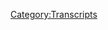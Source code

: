 {{DEFAULTSORT:
    #_TRANSCRIPT_0248:January 2, 2019
}}{{Transcript
    | title         = [[248: January 2, 2019]]
    | caption       = [https://knowledgefight.libsyn.com/knowledge-fight-january-2-2019 Listen to this episode on Libsyn]
    | episodeNumber = [[248: January 2, 2019|248]]
    | length        = 02:41:25
}}

{{MessageBox
    | header     = Warning: Bot Generated Content
    | text       = This transcript was automatically generated by transcription software and likely contains many mistakes and misattributions. Please check the audio for definitive quotes, attribution, and context.
    | image      = N3yvass4myg91.webp
    | imagewidth = 50px
    | id         = warning
}}

{{TranscriptBlock
    | name      = Unknown Speaker
    | timestamp = 00:00:00.000
    | text      = Andy in Kansas, you're on the air. Thanks for holding.
}}

{{TranscriptBlock
    | name      = Unknown Speaker
    | timestamp = 00:00:04.000
    | text      = Hello, Alex. I'm a first time caller. I'm a huge fan. I love your work.
}}

{{TranscriptBlock
    | name      = Unknown Speaker
    | timestamp = 00:00:07.280
    | text      = I love you.
}}

{{TranscriptBlock
    | name      = Unknown Speaker
    | timestamp = 00:00:07.679
    | text      = Hey, everybody. Welcome back to Knowledge Fight. I'm Dan.
}}

{{TranscriptBlock
    | name      = Unknown Speaker
    | timestamp = 00:00:09.919
    | text      = Bob Jordan.
}}

{{TranscriptBlock
    | name      = Unknown Speaker
    | timestamp = 00:00:10.400
    | text      = Workable dudes like to sit around, drink novelty beverages,
}}

{{TranscriptBlock
    | name      = Unknown Speaker
    | timestamp = 00:00:12.640
    | text      = and talk a little bit about Alex Jones.
}}

{{TranscriptBlock
    | name      = Unknown Speaker
    | timestamp = 00:00:14.560
    | text      = Indeed we are. Dan.
}}

{{TranscriptBlock
    | name      = Unknown Speaker
    | timestamp = 00:00:16.239
    | text      = Hi, Jordan.
}}

{{TranscriptBlock
    | name      = Unknown Speaker
    | timestamp = 00:00:16.879
    | text      = Dan.
}}

{{TranscriptBlock
    | name      = Unknown Speaker
    | timestamp = 00:00:17.519
    | text      = Yes, sir.
}}

{{TranscriptBlock
    | name      = Unknown Speaker
    | timestamp = 00:00:18.239
    | text      = Lionel. Lionel. Lionel. Lionel. Lionel. Lionel. Lionel. Lionel. Lionel. Lionel. Lionel. Lionel.
}}

{{TranscriptBlock
    | name      = Unknown Speaker
    | timestamp = 00:00:22.960
    | text      = Everyone, a lot of positive feedback on the Lionel theme song from last episode.
}}

{{TranscriptBlock
    | name      = Unknown Speaker
    | timestamp = 00:00:31.679
    | text      = It's going to be in my head, too.
}}

{{TranscriptBlock
    | name      = Unknown Speaker
    | timestamp = 00:00:33.359
    | text      = We might have peaked already in 2019 with the...
}}

{{TranscriptBlock
    | name      = Unknown Speaker
    | timestamp = 00:00:38.320
    | text      = With my dying breath after all memories have gone, I will say as my last words.
}}

{{TranscriptBlock
    | name      = Unknown Speaker
    | timestamp = 00:00:43.520
    | text      = Lionel. Lionel. Lionel.
}}

{{TranscriptBlock
    | name      = Unknown Speaker
    | timestamp = 00:00:45.520
    | text      = Did not expect that sort of response from people, but I appreciate it. Everyone loved it.
}}

{{TranscriptBlock
    | name      = Unknown Speaker
    | timestamp = 00:00:50.320
    | text      = You know what amazed me is I hadn't already heard that song, right?
}}

{{TranscriptBlock
    | name      = Unknown Speaker
    | timestamp = 00:00:54.479
    | text      = Yeah.
}}

{{TranscriptBlock
    | name      = Unknown Speaker
    | timestamp = 00:00:55.039
    | text      = It seems like that would have gone viral 20 years ago.
}}

{{TranscriptBlock
    | name      = Unknown Speaker
    | timestamp = 00:00:58.479
    | text      = I don't know.
}}

{{TranscriptBlock
    | name      = Unknown Speaker
    | timestamp = 00:00:59.039
    | text      = Not 20 years ago.
}}

{{TranscriptBlock
    | name      = Unknown Speaker
    | timestamp = 00:00:59.679
    | text      = Not with Lionel behind it.
}}

{{TranscriptBlock
    | name      = Unknown Speaker
    | timestamp = 00:01:01.359
    | text      = Right. No, no. That's what I'm saying. Five years ago, some Twitter somebody would have
}}

{{TranscriptBlock
    | name      = Unknown Speaker
    | timestamp = 00:01:05.680
    | text      = picked up on it and it would have just spread like fire.
}}

{{TranscriptBlock
    | name      = Unknown Speaker
    | timestamp = 00:01:08.400
    | text      = To be fair, I have no evidence it hasn't in some corner of the internet, but who knows?
}}

{{TranscriptBlock
    | name      = Unknown Speaker
    | timestamp = 00:01:12.799
    | text      = Fair point. It has in our corner.
}}

{{TranscriptBlock
    | name      = Unknown Speaker
    | timestamp = 00:01:14.719
    | text      = Yes, certainly. It is now our marching theme, I guess. I don't know. But this is a podcast
}}

{{TranscriptBlock
    | name      = Unknown Speaker
    | timestamp = 00:01:21.519
    | text      = where I know a lot about Alex Jones and his associates theme songs.
}}

{{TranscriptBlock
    | name      = Unknown Speaker
    | timestamp = 00:01:25.120
    | text      = And I only know what you tell me and sing them till I die.
}}

{{TranscriptBlock
    | name      = Unknown Speaker
    | timestamp = 00:01:28.480
    | text      = So Jordan, today we got an interesting episode to go over. We have a modern day adventure
}}

{{TranscriptBlock
    | name      = Unknown Speaker
    | timestamp = 00:01:34.400
    | text      = here. We're going to be going over January 2nd, 2019.
}}

{{TranscriptBlock
    | name      = Unknown Speaker
    | timestamp = 00:01:37.680
    | text      = All right. It's time for the secret of 2019.
}}

{{TranscriptBlock
    | name      = Unknown Speaker
    | timestamp = 00:01:40.319
    | text      = I believe Alex does tell a secret at the end of this episode that might plague his year.
}}

{{TranscriptBlock
    | name      = Unknown Speaker
    | timestamp = 00:01:46.079
    | text      = But we'll get to that when we get to it. Last we checked in in the present day, we covered
}}

{{TranscriptBlock
    | name      = Unknown Speaker
    | timestamp = 00:01:50.560
    | text      = Christmas Eve. And we found Alex talking shit, saying that he told Roger Stone to get in touch
}}

{{TranscriptBlock
    | name      = Unknown Speaker
    | timestamp = 00:01:57.439
    | text      = with Julian Assange, and then drunkenly throwing a hatchet around his studio.
}}

{{TranscriptBlock
    | name      = Unknown Speaker
    | timestamp = 00:02:00.560
    | text      = Right, right, right. Singing Christmas songs.
}}

{{TranscriptBlock
    | name      = Unknown Speaker
    | timestamp = 00:02:02.640
    | text      = That's the energy he ended 2018 on, kind of. And now we'll see where he's at at the beginning
}}

{{TranscriptBlock
    | name      = Unknown Speaker
    | timestamp = 00:02:08.319
    | text      = of 2019. But before we get to that, I'd like to take a moment to thank some folks who've
}}

{{TranscriptBlock
    | name      = Unknown Speaker
    | timestamp = 00:02:12.719
    | text      = signed up for the show and become policy wonks.
}}

{{TranscriptBlock
    | name      = Unknown Speaker
    | timestamp = 00:02:14.719
    | text      = Hey!
}}

{{TranscriptBlock
    | name      = Unknown Speaker
    | timestamp = 00:02:15.520
    | text      = So first of all, I'd like to say, Matthew, thank you so much. You are now a policy wonk.
}}

{{TranscriptBlock
    | name      = Unknown Speaker
    | timestamp = 00:02:20.159
    | text      = I'm a policy wonk.
}}

{{TranscriptBlock
    | name      = Unknown Speaker
    | timestamp = 00:02:21.280
    | text      = Thank you, Matthew.
}}

{{TranscriptBlock
    | name      = Unknown Speaker
    | timestamp = 00:02:21.759
    | text      = Thank you very much, Matthew.
}}

{{TranscriptBlock
    | name      = Unknown Speaker
    | timestamp = 00:02:22.800
    | text      = Second, I'd like to say thank you to Sven.
}}

{{TranscriptBlock
    | name      = Unknown Speaker
    | timestamp = 00:02:24.719
    | text      = You are now a policy wonk.
}}

{{TranscriptBlock
    | name      = Unknown Speaker
    | timestamp = 00:02:26.800
    | text      = I'm a policy wonk.
}}

{{TranscriptBlock
    | name      = Unknown Speaker
    | timestamp = 00:02:27.840
    | text      = Thank you, Sven.
}}

{{TranscriptBlock
    | name      = Unknown Speaker
    | timestamp = 00:02:28.319
    | text      = Thank you very much, Sven.
}}

{{TranscriptBlock
    | name      = Unknown Speaker
    | timestamp = 00:02:30.159
    | text      = Next, I'd like to say thank you to Paul. You are now a policy wonk.
}}

{{TranscriptBlock
    | name      = Unknown Speaker
    | timestamp = 00:02:34.080
    | text      = I'm a policy wonk.
}}

{{TranscriptBlock
    | name      = Unknown Speaker
    | timestamp = 00:02:35.199
    | text      = Thank you, Paul.
}}

{{TranscriptBlock
    | name      = Unknown Speaker
    | timestamp = 00:02:35.680
    | text      = Thanks Paul.
}}

{{TranscriptBlock
    | name      = Unknown Speaker
    | timestamp = 00:02:36.639
    | text      = Now, Patrick, thank you so much, you are now a policy wonk.
}}

{{TranscriptBlock
    | name      = Unknown Speaker
    | timestamp = 00:02:41.159
    | text      = I'm a policy wonk.
}}

{{TranscriptBlock
    | name      = Unknown Speaker
    | timestamp = 00:02:42.159
    | text      = Thank you, Patrick.
}}

{{TranscriptBlock
    | name      = Unknown Speaker
    | timestamp = 00:02:43.159
    | text      = Thank you very much, Patrick.
}}

{{TranscriptBlock
    | name      = Unknown Speaker
    | timestamp = 00:02:44.159
    | text      = Next, Courtney, thank you so much, you are now a policy wonk.
}}

{{TranscriptBlock
    | name      = Unknown Speaker
    | timestamp = 00:02:48.199
    | text      = I'm a policy wonk.
}}

{{TranscriptBlock
    | name      = Unknown Speaker
    | timestamp = 00:02:49.199
    | text      = Thank you, Courtney.
}}

{{TranscriptBlock
    | name      = Unknown Speaker
    | timestamp = 00:02:50.199
    | text      = Thank you very much, Courtney.
}}

{{TranscriptBlock
    | name      = Unknown Speaker
    | timestamp = 00:02:51.199
    | text      = Finally, what's up?
}}

{{TranscriptBlock
    | name      = Unknown Speaker
    | timestamp = 00:02:52.479
    | text      = I was just wondering how many, I kind of want us to suddenly, this entire episode is us
}}

{{TranscriptBlock
    | name      = Unknown Speaker
    | timestamp = 00:02:58.919
    | text      = just catching up with all the wonks.
}}

{{TranscriptBlock
    | name      = Unknown Speaker
    | timestamp = 00:03:00.680
    | text      = We have a backlog and I feel bad, we need to get through some of it and I know everyone's
}}

{{TranscriptBlock
    | name      = Unknown Speaker
    | timestamp = 00:03:05.599
    | text      = itching for the longer drop, I understand it's sort of tradition, but sometimes we need
}}

{{TranscriptBlock
    | name      = Unknown Speaker
    | timestamp = 00:03:10.960
    | text      = to make our way through these people who we appreciate very much, who donate on the standard
}}

{{TranscriptBlock
    | name      = Unknown Speaker
    | timestamp = 00:03:16.479
    | text      = level.
}}

{{TranscriptBlock
    | name      = Unknown Speaker
    | timestamp = 00:03:17.479
    | text      = Of course.
}}

{{TranscriptBlock
    | name      = Unknown Speaker
    | timestamp = 00:03:18.479
    | text      = I'm sorry you don't get to hear Alex say he doesn't want to hate black people.
}}

{{TranscriptBlock
    | name      = Unknown Speaker
    | timestamp = 00:03:21.240
    | text      = I'm sorry we don't get to hear him say that he renounces Jesus Christ.
}}

{{TranscriptBlock
    | name      = Unknown Speaker
    | timestamp = 00:03:24.800
    | text      = Preemptive defensiveness.
}}

{{TranscriptBlock
    | name      = Unknown Speaker
    | timestamp = 00:03:26.520
    | text      = That's the way it goes sometimes.
}}

{{TranscriptBlock
    | name      = Unknown Speaker
    | timestamp = 00:03:28.400
    | text      = So finally, I'd like to say thank you to Anjanette, you are now a policy wonk.
}}

{{TranscriptBlock
    | name      = Unknown Speaker
    | timestamp = 00:03:32.960
    | text      = I'm a policy wonk.
}}

{{TranscriptBlock
    | name      = Unknown Speaker
    | timestamp = 00:03:34.280
    | text      = Thank you.
}}

{{TranscriptBlock
    | name      = Unknown Speaker
    | timestamp = 00:03:35.280
    | text      = Thank you very much.
}}

{{TranscriptBlock
    | name      = Unknown Speaker
    | timestamp = 00:03:36.280
    | text      = I hope Sven is from Sweden and then we got Sonja and Sven and we can get them together
}}

{{TranscriptBlock
    | name      = Unknown Speaker
    | timestamp = 00:03:41.120
    | text      = and they can-
}}

{{TranscriptBlock
    | name      = Unknown Speaker
    | timestamp = 00:03:42.120
    | text      = Hey now, don't ship our listeners, but listen, I've gotten actually a number of messages
}}

{{TranscriptBlock
    | name      = Unknown Speaker
    | timestamp = 00:03:48.479
    | text      = from other people from Sweden, so I know that even if Sven is an American or from some other
}}

{{TranscriptBlock
    | name      = Unknown Speaker
    | timestamp = 00:03:53.479
    | text      = country, we don't need him to be Swedish to enlarge our Swedish contingency.
}}

{{TranscriptBlock
    | name      = Unknown Speaker
    | timestamp = 00:04:00.199
    | text      = We're big in Sweden.
}}

{{TranscriptBlock
    | name      = Unknown Speaker
    | timestamp = 00:04:01.199
    | text      = I don't know what that means.
}}

{{TranscriptBlock
    | name      = Unknown Speaker
    | timestamp = 00:04:02.199
    | text      = I don't know either.
}}

{{TranscriptBlock
    | name      = Unknown Speaker
    | timestamp = 00:04:03.199
    | text      = To enlarge our Swedish contingency?
}}

{{TranscriptBlock
    | name      = Unknown Speaker
    | timestamp = 00:04:04.199
    | text      = We need to grow our Swedish ranks.
}}

{{TranscriptBlock
    | name      = Unknown Speaker
    | timestamp = 00:04:06.479
    | text      = All right, Sven and Sonja, get on making babies.
}}

{{TranscriptBlock
    | name      = Unknown Speaker
    | timestamp = 00:04:08.439
    | text      = We need to grow our Swedish contingency.
}}

{{TranscriptBlock
    | name      = Unknown Speaker
    | timestamp = 00:04:09.840
    | text      = Hey now, stop it.
}}

{{TranscriptBlock
    | name      = Unknown Speaker
    | timestamp = 00:04:11.340
    | text      = Stop trying to fantasy book the private lives of our listeners.
}}

{{TranscriptBlock
    | name      = Unknown Speaker
    | timestamp = 00:04:14.800
    | text      = All right.
}}

{{TranscriptBlock
    | name      = Unknown Speaker
    | timestamp = 00:04:15.800
    | text      = All right.
}}

{{TranscriptBlock
    | name      = Unknown Speaker
    | timestamp = 00:04:16.800
    | text      = Also, if you are from Sweden, I'd like to know about Swedish fish.
}}

{{TranscriptBlock
    | name      = Unknown Speaker
    | timestamp = 00:04:18.800
    | text      = Are they really Swedish?
}}

{{TranscriptBlock
    | name      = Unknown Speaker
    | timestamp = 00:04:20.120
    | text      = Also-
}}

{{TranscriptBlock
    | name      = Unknown Speaker
    | timestamp = 00:04:21.120
    | text      = You can just Google that.
}}

{{TranscriptBlock
    | name      = Unknown Speaker
    | timestamp = 00:04:22.120
    | text      = I don't want to.
}}

{{TranscriptBlock
    | name      = Unknown Speaker
    | timestamp = 00:04:25.120
    | text      = If you would like to support the show and what we do and become a policy wonk, you can
}}

{{TranscriptBlock
    | name      = Unknown Speaker
    | timestamp = 00:04:27.959
    | text      = go to our website, knowledgefight.com, click that support the show button.
}}

{{TranscriptBlock
    | name      = Unknown Speaker
    | timestamp = 00:04:32.000
    | text      = It's all great.
}}

{{TranscriptBlock
    | name      = Unknown Speaker
    | timestamp = 00:04:33.000
    | text      = Absolutely.
}}

{{TranscriptBlock
    | name      = Unknown Speaker
    | timestamp = 00:04:34.000
    | text      = I don't think that $2 a month or something like that isn't really a big deal, but it
}}

{{TranscriptBlock
    | name      = Unknown Speaker
    | timestamp = 00:04:38.480
    | text      = is.
}}

{{TranscriptBlock
    | name      = Unknown Speaker
    | timestamp = 00:04:39.480
    | text      = Absolutely.
}}

{{TranscriptBlock
    | name      = Unknown Speaker
    | timestamp = 00:04:40.480
    | text      = It feels like not a big deal a lot of the time for people who are the people donating
}}

{{TranscriptBlock
    | name      = Unknown Speaker
    | timestamp = 00:04:44.079
    | text      = that because maybe it's not a big deal for them, but when there are a lot of people come
}}

{{TranscriptBlock
    | name      = Unknown Speaker
    | timestamp = 00:04:48.680
    | text      = together and donate a little bit, it makes a massive difference and we appreciate it
}}

{{TranscriptBlock
    | name      = Unknown Speaker
    | timestamp = 00:04:53.240
    | text      = so much.
}}

{{TranscriptBlock
    | name      = Unknown Speaker
    | timestamp = 00:04:54.240
    | text      = It's huge.
}}

{{TranscriptBlock
    | name      = Unknown Speaker
    | timestamp = 00:04:55.240
    | text      = I can live.
}}

{{TranscriptBlock
    | name      = Unknown Speaker
    | timestamp = 00:04:56.240
    | text      = Of course.
}}

{{TranscriptBlock
    | name      = Unknown Speaker
    | timestamp = 00:04:57.240
    | text      = That's great.
}}

{{TranscriptBlock
    | name      = Unknown Speaker
    | timestamp = 00:04:58.240
    | text      = As we were talking about before the show, you have a introductory entry-level job now
}}

{{TranscriptBlock
    | name      = Unknown Speaker
    | timestamp = 00:05:05.240
    | text      = and you only put in 70 to 80 hours of work.
}}

{{TranscriptBlock
    | name      = Unknown Speaker
    | timestamp = 00:05:08.000
    | text      = Yeah, the hours are still a bit of a mess, but we're close to a basic entry-level salary.
}}

{{TranscriptBlock
    | name      = Unknown Speaker
    | timestamp = 00:05:13.439
    | text      = That's kind of nice and it's mind blowing and I appreciate it.
}}

{{TranscriptBlock
    | name      = Unknown Speaker
    | timestamp = 00:05:16.480
    | text      = Thank you all so very much.
}}

{{TranscriptBlock
    | name      = Unknown Speaker
    | timestamp = 00:05:18.360
    | text      = So Jordan, today, this episode is fucked up, goes all over the place, but here is an out
}}

{{TranscriptBlock
    | name      = Unknown Speaker
    | timestamp = 00:05:22.899
    | text      = of context drop from today's show.
}}

{{TranscriptBlock
    | name      = Unknown Speaker
    | timestamp = 00:05:24.480
    | text      = Let's just get down to business.
}}

{{TranscriptBlock
    | name      = Unknown Speaker
    | timestamp = 00:05:26.519
    | text      = We ain't making that money off that heroin.
}}

{{TranscriptBlock
    | name      = Unknown Speaker
    | timestamp = 00:05:28.480
    | text      = What?
}}

{{TranscriptBlock
    | name      = Unknown Speaker
    | timestamp = 00:05:29.480
    | text      = Do you want to?
}}

{{TranscriptBlock
    | name      = Unknown Speaker
    | timestamp = 00:05:31.839
    | text      = I think he does.
}}

{{TranscriptBlock
    | name      = Unknown Speaker
    | timestamp = 00:05:32.839
    | text      = Is that saying we need to get into the Info Wars heroin game?
}}

{{TranscriptBlock
    | name      = Unknown Speaker
    | timestamp = 00:05:35.839
    | text      = We need to start selling H. Yeah, Alex is in there.
}}

{{TranscriptBlock
    | name      = Unknown Speaker
    | timestamp = 00:05:41.879
    | text      = That would be a harsh turn for his pill business to take.
}}

{{TranscriptBlock
    | name      = Unknown Speaker
    | timestamp = 00:05:45.959
    | text      = Not too dissimilar probably.
}}

{{TranscriptBlock
    | name      = Unknown Speaker
    | timestamp = 00:05:48.279
    | text      = So today is, like I said, January 2nd, 2009.
}}

{{TranscriptBlock
    | name      = Unknown Speaker
    | timestamp = 00:05:52.600
    | text      = That's the Wednesday episode.
}}

{{TranscriptBlock
    | name      = Unknown Speaker
    | timestamp = 00:05:53.600
    | text      = 2019.
}}

{{TranscriptBlock
    | name      = Unknown Speaker
    | timestamp = 00:05:54.600
    | text      = Oh, sorry.
}}

{{TranscriptBlock
    | name      = Unknown Speaker
    | timestamp = 00:05:55.600
    | text      = I keep writing our investigation.
}}

{{TranscriptBlock
    | name      = Unknown Speaker
    | timestamp = 00:05:56.600
    | text      = I keep writing 2009 on my jokes.
}}

{{TranscriptBlock
    | name      = Unknown Speaker
    | timestamp = 00:06:00.360
    | text      = I am close to that just because of how much time I spent listening to his shit from 2009.
}}

{{TranscriptBlock
    | name      = Unknown Speaker
    | timestamp = 00:06:04.560
    | text      = But I listened to the first because I thought, like, let's get this real New Year's energy
}}

{{TranscriptBlock
    | name      = Unknown Speaker
    | timestamp = 00:06:10.279
    | text      = going.
}}

{{TranscriptBlock
    | name      = Unknown Speaker
    | timestamp = 00:06:11.279
    | text      = For sure.
}}

{{TranscriptBlock
    | name      = Unknown Speaker
    | timestamp = 00:06:12.279
    | text      = And it is a boring, bullshit deconstruction of how afraid he is of China and of the 5G
}}

{{TranscriptBlock
    | name      = Unknown Speaker
    | timestamp = 00:06:19.319
    | text      = wireless technology.
}}

{{TranscriptBlock
    | name      = Unknown Speaker
    | timestamp = 00:06:21.600
    | text      = He just did an episode where I went line by line taking apart his ideas about the FEMA
}}

{{TranscriptBlock
    | name      = Unknown Speaker
    | timestamp = 00:06:26.920
    | text      = camps.
}}

{{TranscriptBlock
    | name      = Unknown Speaker
    | timestamp = 00:06:27.920
    | text      = I'm like, I want to do that about this 5G stuff.
}}

{{TranscriptBlock
    | name      = Unknown Speaker
    | timestamp = 00:06:31.199
    | text      = But I know he's going to do it again, and we can do it then.
}}

{{TranscriptBlock
    | name      = Unknown Speaker
    | timestamp = 00:06:33.480
    | text      = I'm too tired.
}}

{{TranscriptBlock
    | name      = Unknown Speaker
    | timestamp = 00:06:34.480
    | text      = We got time.
}}

{{TranscriptBlock
    | name      = Unknown Speaker
    | timestamp = 00:06:35.480
    | text      = I don't want to exhaust the listeners too.
}}

{{TranscriptBlock
    | name      = Unknown Speaker
    | timestamp = 00:06:38.000
    | text      = So I checked in on the second, and I found a more interesting Alex, who's jumping all
}}

{{TranscriptBlock
    | name      = Unknown Speaker
    | timestamp = 00:06:46.680
    | text      = over the place, hitting a lot of topics.
}}

{{TranscriptBlock
    | name      = Unknown Speaker
    | timestamp = 00:06:49.379
    | text      = And here's where we're going to start.
}}

{{TranscriptBlock
    | name      = Unknown Speaker
    | timestamp = 00:06:51.279
    | text      = And it's about how Muslims are out of control.
}}

{{TranscriptBlock
    | name      = Unknown Speaker
    | timestamp = 00:06:55.120
    | text      = My friends, it is January 2nd, 2019.
}}

{{TranscriptBlock
    | name      = Unknown Speaker
    | timestamp = 00:06:59.040
    | text      = 2019.
}}

{{TranscriptBlock
    | name      = Unknown Speaker
    | timestamp = 00:07:00.040
    | text      = I'm your host, Alex Jones, we'll be here for the next four hours.
}}

{{TranscriptBlock
    | name      = Unknown Speaker
    | timestamp = 00:07:06.720
    | text      = Paul Joseph Watson with big breaking news joins us at the bottom of the hour.
}}

{{TranscriptBlock
    | name      = Unknown Speaker
    | timestamp = 00:07:10.839
    | text      = Massive Islamic stabbings, shootings, bombings, firework attacks, rapes all over Europe, celebrating
}}

{{TranscriptBlock
    | name      = Unknown Speaker
    | timestamp = 00:07:20.139
    | text      = the new year by burning down hundreds of cars per city.
}}

{{TranscriptBlock
    | name      = Unknown Speaker
    | timestamp = 00:07:24.000
    | text      = It has been quite the Islamic uprising that is just done as an exercise of dominance over
}}

{{TranscriptBlock
    | name      = Unknown Speaker
    | timestamp = 00:07:31.560
    | text      = the slaves.
}}

{{TranscriptBlock
    | name      = Unknown Speaker
    | timestamp = 00:07:33.360
    | text      = And so that is going to be coming up.
}}

{{TranscriptBlock
    | name      = Unknown Speaker
    | timestamp = 00:07:34.920
    | text      = The slaves in this, if you're missing out on the context, the slaves are white people.
}}

{{TranscriptBlock
    | name      = Unknown Speaker
    | timestamp = 00:07:40.839
    | text      = If you're missing the message he's trying to send, the slaves are the whites, the patriots,
}}

{{TranscriptBlock
    | name      = Unknown Speaker
    | timestamp = 00:07:47.680
    | text      = the nationalists, the people of the West.
}}

{{TranscriptBlock
    | name      = Unknown Speaker
    | timestamp = 00:07:51.699
    | text      = So this is crazy.
}}

{{TranscriptBlock
    | name      = Unknown Speaker
    | timestamp = 00:07:53.120
    | text      = And I already really need to tell him to hold the brakes for a little bit.
}}

{{TranscriptBlock
    | name      = Unknown Speaker
    | timestamp = 00:07:58.600
    | text      = Because Alex is starting the year claiming that Muslims are terrorizing everyone.
}}

{{TranscriptBlock
    | name      = Unknown Speaker
    | timestamp = 00:08:01.920
    | text      = There's a few things that he's intentionally forgetting to cover, whether it's in his introduction
}}

{{TranscriptBlock
    | name      = Unknown Speaker
    | timestamp = 00:08:05.939
    | text      = or for the rest of the show.
}}

{{TranscriptBlock
    | name      = Unknown Speaker
    | timestamp = 00:08:07.300
    | text      = The rise of white nationalist violence?
}}

{{TranscriptBlock
    | name      = Unknown Speaker
    | timestamp = 00:08:08.600
    | text      = Well, for one, in Germany, a 50-year-old man was arrested after he drove his car through
}}

{{TranscriptBlock
    | name      = Unknown Speaker
    | timestamp = 00:08:12.300
    | text      = a group of immigrants shortly after midnight on New Year's.
}}

{{TranscriptBlock
    | name      = Unknown Speaker
    | timestamp = 00:08:15.040
    | text      = In what is strongly suspected to be a far-right anti-immigrant attack.
}}

{{TranscriptBlock
    | name      = Unknown Speaker
    | timestamp = 00:08:18.680
    | text      = Included in the list of those injured by his attack were a 4-year-old boy and a 10-year-old
}}

{{TranscriptBlock
    | name      = Unknown Speaker
    | timestamp = 00:08:22.079
    | text      = girl.
}}

{{TranscriptBlock
    | name      = Unknown Speaker
    | timestamp = 00:08:23.079
    | text      = Though the man was of Turkish descent, he was a German citizen, and he was quoted as
}}

{{TranscriptBlock
    | name      = Unknown Speaker
    | timestamp = 00:08:26.560
    | text      = making several racist comments while being arrested.
}}

{{TranscriptBlock
    | name      = Unknown Speaker
    | timestamp = 00:08:29.879
    | text      = From an article in The Independent, quote, the man had a clear intention to kill foreigners,
}}

{{TranscriptBlock
    | name      = Unknown Speaker
    | timestamp = 00:08:34.279
    | text      = Interior Minister for the state North Rhine-Westphalia Herbert Ruel told German press agency DPA.
}}

{{TranscriptBlock
    | name      = Unknown Speaker
    | timestamp = 00:08:42.399
    | text      = That was a clear act of racism and xenophobia.
}}

{{TranscriptBlock
    | name      = Unknown Speaker
    | timestamp = 00:08:44.559
    | text      = But there was another car attack on New Year's Eve.
}}

{{TranscriptBlock
    | name      = Unknown Speaker
    | timestamp = 00:08:47.399
    | text      = This one in Tokyo, 21-year-old Katsuhiro Kasakabe drove his car through the narrow street leading
}}

{{TranscriptBlock
    | name      = Unknown Speaker
    | timestamp = 00:08:54.240
    | text      = to, I fucking forgot to write down the name of the shrine.
}}

{{TranscriptBlock
    | name      = Unknown Speaker
    | timestamp = 00:08:57.519
    | text      = It's one of those really important shrines in Tokyo.
}}

{{TranscriptBlock
    | name      = Unknown Speaker
    | timestamp = 00:09:01.279
    | text      = There are a lot.
}}

{{TranscriptBlock
    | name      = Unknown Speaker
    | timestamp = 00:09:02.279
    | text      = Yeah.
}}

{{TranscriptBlock
    | name      = Unknown Speaker
    | timestamp = 00:09:03.279
    | text      = He injured nine people.
}}

{{TranscriptBlock
    | name      = Unknown Speaker
    | timestamp = 00:09:04.279
    | text      = This was an act of terrorism, but it wasn't Muslim, so Alex is not too concerned about
}}

{{TranscriptBlock
    | name      = Unknown Speaker
    | timestamp = 00:09:07.600
    | text      = it.
}}

{{TranscriptBlock
    | name      = Unknown Speaker
    | timestamp = 00:09:08.600
    | text      = Kusakabe declared that he had committed this act to protest the death penalty, and he refused
}}

{{TranscriptBlock
    | name      = Unknown Speaker
    | timestamp = 00:09:12.659
    | text      = to even defend his actions.
}}

{{TranscriptBlock
    | name      = Unknown Speaker
    | timestamp = 00:09:14.120
    | text      = Essentially admitting that he knew he had done something horribly wrong in the name
}}

{{TranscriptBlock
    | name      = Unknown Speaker
    | timestamp = 00:09:17.279
    | text      = of protesting something he thought was way worse.
}}

{{TranscriptBlock
    | name      = Unknown Speaker
    | timestamp = 00:09:20.080
    | text      = That's kind of interesting.
}}

{{TranscriptBlock
    | name      = Unknown Speaker
    | timestamp = 00:09:21.559
    | text      = It's a little bit interesting.
}}

{{TranscriptBlock
    | name      = Unknown Speaker
    | timestamp = 00:09:22.559
    | text      = I mean, it's kind of ironic.
}}

{{TranscriptBlock
    | name      = Unknown Speaker
    | timestamp = 00:09:24.399
    | text      = It merits covering, at the very least, when you're going to go on this long jag about
}}

{{TranscriptBlock
    | name      = Unknown Speaker
    | timestamp = 00:09:29.039
    | text      = car attacks and Muslims stabbing people and stuff like that, that seems like this might
}}

{{TranscriptBlock
    | name      = Unknown Speaker
    | timestamp = 00:09:33.039
    | text      = be something relevant to fold into the conversation, whether it be this German guy who went on
}}

{{TranscriptBlock
    | name      = Unknown Speaker
    | timestamp = 00:09:37.759
    | text      = an attack specifically trying to kill immigrants, or if it's this guy who's protesting the death
}}

{{TranscriptBlock
    | name      = Unknown Speaker
    | timestamp = 00:09:42.759
    | text      = penalty in Japan.
}}

{{TranscriptBlock
    | name      = Unknown Speaker
    | timestamp = 00:09:44.679
    | text      = Except the problem is that he wasn't a political terrorist protesting the death penalty in
}}

{{TranscriptBlock
    | name      = Unknown Speaker
    | timestamp = 00:09:48.360
    | text      = general.
}}

{{TranscriptBlock
    | name      = Unknown Speaker
    | timestamp = 00:09:49.580
    | text      = He was protesting the death penalty as it was specifically applied to members of the
}}

{{TranscriptBlock
    | name      = Unknown Speaker
    | timestamp = 00:09:53.580
    | text      = Aom cult, who were executed in July for their actions on March 20th, 1995.
}}

{{TranscriptBlock
    | name      = Unknown Speaker
    | timestamp = 00:09:59.820
    | text      = They were a doomsday cult who believed that they were the only people who were going to
}}

{{TranscriptBlock
    | name      = Unknown Speaker
    | timestamp = 00:10:02.879
    | text      = survive an impending global war, and they were going to build a utopia called Shambhala
}}

{{TranscriptBlock
    | name      = Unknown Speaker
    | timestamp = 00:10:08.480
    | text      = after everybody else was killed by each other.
}}

{{TranscriptBlock
    | name      = Unknown Speaker
    | timestamp = 00:10:11.519
    | text      = But they weren't this kind of like let's wait and let the war happen kind of cult.
}}

{{TranscriptBlock
    | name      = Unknown Speaker
    | timestamp = 00:10:15.480
    | text      = They were a let's also go kill people and see if we can help this war start kind of
}}

{{TranscriptBlock
    | name      = Unknown Speaker
    | timestamp = 00:10:19.159
    | text      = cult.
}}

{{TranscriptBlock
    | name      = Unknown Speaker
    | timestamp = 00:10:20.159
    | text      = In 1990, they fielded a number of candidates for office, but lost, which led them to blame
}}

{{TranscriptBlock
    | name      = Unknown Speaker
    | timestamp = 00:10:25.460
    | text      = a conspiracy by the Freemasons and Jews for their failure.
}}

{{TranscriptBlock
    | name      = Unknown Speaker
    | timestamp = 00:10:29.139
    | text      = In response, they began trying to harvest botulism toxin in order to prepare a chemical
}}

{{TranscriptBlock
    | name      = Unknown Speaker
    | timestamp = 00:10:33.080
    | text      = attack, which they intended to unleash on U.S. army bases in Japan to trigger a war
}}

{{TranscriptBlock
    | name      = Unknown Speaker
    | timestamp = 00:10:38.039
    | text      = between Japan and the United States.
}}

{{TranscriptBlock
    | name      = Unknown Speaker
    | timestamp = 00:10:40.320
    | text      = This was unsuccessful because they did a really shitty job of harvesting the botulism.
}}

{{TranscriptBlock
    | name      = Unknown Speaker
    | timestamp = 00:10:45.000
    | text      = Their leader, Shoku Asahara, was in a state of deterioration at this point.
}}

{{TranscriptBlock
    | name      = Unknown Speaker
    | timestamp = 00:10:51.460
    | text      = He began to make his doomsday prophecies more specific, and he published a book called Declaring
}}

{{TranscriptBlock
    | name      = Unknown Speaker
    | timestamp = 00:10:56.240
    | text      = Myself the Christ.
}}

{{TranscriptBlock
    | name      = Unknown Speaker
    | timestamp = 00:10:57.919
    | text      = Interestingly, he began to outline who exactly the enemy was, and though he'd previously
}}

{{TranscriptBlock
    | name      = Unknown Speaker
    | timestamp = 00:11:02.639
    | text      = listed Freemasons and Jews, now he was warning of a conspiracy between those groups and the
}}

{{TranscriptBlock
    | name      = Unknown Speaker
    | timestamp = 00:11:07.639
    | text      = Dutch and British royal families, which sounds weirdly familiar to me.
}}

{{TranscriptBlock
    | name      = Unknown Speaker
    | timestamp = 00:11:12.000
    | text      = I don't know why.
}}

{{TranscriptBlock
    | name      = Unknown Speaker
    | timestamp = 00:11:13.000
    | text      = I can't.
}}

{{TranscriptBlock
    | name      = Unknown Speaker
    | timestamp = 00:11:14.000
    | text      = I can't think of why, but it seems I feel like we've touched on this at least once,
}}

{{TranscriptBlock
    | name      = Unknown Speaker
    | timestamp = 00:11:17.559
    | text      = maybe once.
}}

{{TranscriptBlock
    | name      = Unknown Speaker
    | timestamp = 00:11:18.559
    | text      = I know this is this is I this is a racist thought that I'm having.
}}

{{TranscriptBlock
    | name      = Unknown Speaker
    | timestamp = 00:11:24.080
    | text      = I feel like you can't be anti-Semitic if you're Japanese.
}}

{{TranscriptBlock
    | name      = Unknown Speaker
    | timestamp = 00:11:27.200
    | text      = I feel like that's not allowed.
}}

{{TranscriptBlock
    | name      = Unknown Speaker
    | timestamp = 00:11:28.399
    | text      = I feel like you are you're on the wrong side of this.
}}

{{TranscriptBlock
    | name      = Unknown Speaker
    | timestamp = 00:11:33.120
    | text      = I don't I don't like that thought.
}}

{{TranscriptBlock
    | name      = Unknown Speaker
    | timestamp = 00:11:35.000
    | text      = I know.
}}

{{TranscriptBlock
    | name      = Unknown Speaker
    | timestamp = 00:11:36.000
    | text      = It's a weirdly racist thought.
}}

{{TranscriptBlock
    | name      = Unknown Speaker
    | timestamp = 00:11:37.919
    | text      = They attempted a number of chemical and biological attacks in the intervening years, two of which
}}

{{TranscriptBlock
    | name      = Unknown Speaker
    | timestamp = 00:11:42.299
    | text      = were with anthrax.
}}

{{TranscriptBlock
    | name      = Unknown Speaker
    | timestamp = 00:11:43.299
    | text      = Luckily, the strains of anthrax they acquired were not ones that hurt people, so it was
}}

{{TranscriptBlock
    | name      = Unknown Speaker
    | timestamp = 00:11:47.080
    | text      = more or less the equivalent of stink bombs.
}}

{{TranscriptBlock
    | name      = Unknown Speaker
    | timestamp = 00:11:49.240
    | text      = They were responsible for at least 10 confirmed chemical weapons attacks between late 1993
}}

{{TranscriptBlock
    | name      = Unknown Speaker
    | timestamp = 00:11:54.200
    | text      = and May 1995, but the one that got them in the most trouble was the one on March 20th,
}}

{{TranscriptBlock
    | name      = Unknown Speaker
    | timestamp = 00:11:59.080
    | text      = 1995.
}}

{{TranscriptBlock
    | name      = Unknown Speaker
    | timestamp = 00:12:00.080
    | text      = At the peak of morning rush hour, five members of the cult released sarin gas in the Tokyo
}}

{{TranscriptBlock
    | name      = Unknown Speaker
    | timestamp = 00:12:04.279
    | text      = subways, killing 12 people and severely severely injuring 50 more, some of whom died later
}}

{{TranscriptBlock
    | name      = Unknown Speaker
    | timestamp = 00:12:09.799
    | text      = due to complications from the attack.
}}

{{TranscriptBlock
    | name      = Unknown Speaker
    | timestamp = 00:12:12.320
    | text      = Surveys of the survivors found that many of them still suffer from PTSD and 20 percent
}}

{{TranscriptBlock
    | name      = Unknown Speaker
    | timestamp = 00:12:16.840
    | text      = feel unsafe on public transit.
}}

{{TranscriptBlock
    | name      = Unknown Speaker
    | timestamp = 00:12:19.080
    | text      = Forty seven survivors have been certified as disabled due to the attack.
}}

{{TranscriptBlock
    | name      = Unknown Speaker
    | timestamp = 00:12:22.700
    | text      = The reason I lay all this out is because there's a bigger world out there that Alex wants no
}}

{{TranscriptBlock
    | name      = Unknown Speaker
    | timestamp = 00:12:26.039
    | text      = part in touching.
}}

{{TranscriptBlock
    | name      = Unknown Speaker
    | timestamp = 00:12:27.399
    | text      = The attack in Germany was clearly an anti-immigrant attack that falls directly in line with Alex's
}}

{{TranscriptBlock
    | name      = Unknown Speaker
    | timestamp = 00:12:32.240
    | text      = rhetoric.
}}

{{TranscriptBlock
    | name      = Unknown Speaker
    | timestamp = 00:12:33.240
    | text      = The attack in Japan was carried out by a young man who's protesting the death sentences of
}}

{{TranscriptBlock
    | name      = Unknown Speaker
    | timestamp = 00:12:37.039
    | text      = members of a doomsday cult that carried many of the same beliefs and enemies as Alex does.
}}

{{TranscriptBlock
    | name      = Unknown Speaker
    | timestamp = 00:12:42.200
    | text      = He can't wrestle with these ideas without pointing out substantial problems with his
}}

{{TranscriptBlock
    | name      = Unknown Speaker
    | timestamp = 00:12:45.559
    | text      = own message and how he chooses to deliver it.
}}

{{TranscriptBlock
    | name      = Unknown Speaker
    | timestamp = 00:12:48.279
    | text      = So instead, he aggressively stirs up hatred and fear of the vague Muslim attacks he sees
}}

{{TranscriptBlock
    | name      = Unknown Speaker
    | timestamp = 00:12:52.500
    | text      = happening everywhere.
}}

{{TranscriptBlock
    | name      = Unknown Speaker
    | timestamp = 00:12:53.500
    | text      = Yeah.
}}

{{TranscriptBlock
    | name      = Unknown Speaker
    | timestamp = 00:12:54.500
    | text      = It's very sad.
}}

{{TranscriptBlock
    | name      = Unknown Speaker
    | timestamp = 00:12:55.500
    | text      = That is fascinating, though.
}}

{{TranscriptBlock
    | name      = Unknown Speaker
    | timestamp = 00:12:56.500
    | text      = And I realize I'm way wrong because in the 60s, Yukio Mishima, the incredible novelist,
}}

{{TranscriptBlock
    | name      = Unknown Speaker
    | timestamp = 00:13:06.840
    | text      = he led a cult to the prime minister's house, broke in with samurai swords and tried to
}}

{{TranscriptBlock
    | name      = Unknown Speaker
    | timestamp = 00:13:12.720
    | text      = install the emperor back as supreme leader in order to get rid of all of the foreigners
}}

{{TranscriptBlock
    | name      = Unknown Speaker
    | timestamp = 00:13:18.840
    | text      = who would ever come to Japan.
}}

{{TranscriptBlock
    | name      = Unknown Speaker
    | timestamp = 00:13:20.240
    | text      = So, yeah, fair enough.
}}

{{TranscriptBlock
    | name      = Unknown Speaker
    | timestamp = 00:13:21.840
    | text      = This is kind of a later version of that.
}}

{{TranscriptBlock
    | name      = Unknown Speaker
    | timestamp = 00:13:26.000
    | text      = Which I guess to some extent, yeah.
}}

{{TranscriptBlock
    | name      = Unknown Speaker
    | timestamp = 00:13:27.799
    | text      = So, I mean, my point here is that Alex is going to spend a good amount of time trying
}}

{{TranscriptBlock
    | name      = Unknown Speaker
    | timestamp = 00:13:32.759
    | text      = to stir up fear about Muslims throwing fireworks and stuff like that, when in reality, on New
}}

{{TranscriptBlock
    | name      = Unknown Speaker
    | timestamp = 00:13:37.759
    | text      = Year's Eve, we have a lot more to talk about if you want to look at, like, other events
}}

{{TranscriptBlock
    | name      = Unknown Speaker
    | timestamp = 00:13:41.759
    | text      = that have happened around the world that maybe are as important, more important, I don't
}}

{{TranscriptBlock
    | name      = Unknown Speaker
    | timestamp = 00:13:46.320
    | text      = know.
}}

{{TranscriptBlock
    | name      = Unknown Speaker
    | timestamp = 00:13:47.320
    | text      = I'm just saying, you're not looking at the big picture, Alex.
}}

{{TranscriptBlock
    | name      = Unknown Speaker
    | timestamp = 00:13:49.379
    | text      = You're looking at your narrative.
}}

{{TranscriptBlock
    | name      = Unknown Speaker
    | timestamp = 00:13:51.399
    | text      = Your editorial position is anti-Muslim, and therefore, the only stories that you see fit
}}

{{TranscriptBlock
    | name      = Unknown Speaker
    | timestamp = 00:13:56.759
    | text      = to cover are these ones that you can integrate into that editorial position.
}}

{{TranscriptBlock
    | name      = Unknown Speaker
    | timestamp = 00:14:01.600
    | text      = And I think it's lame.
}}

{{TranscriptBlock
    | name      = Unknown Speaker
    | timestamp = 00:14:02.759
    | text      = And when I first heard that, I was like, well, at least I'll get to, you know, learn a little
}}

{{TranscriptBlock
    | name      = Unknown Speaker
    | timestamp = 00:14:07.399
    | text      = bit more about this Japanese car attack and tell people about it.
}}

{{TranscriptBlock
    | name      = Unknown Speaker
    | timestamp = 00:14:11.039
    | text      = But at the same time, I was like, this is probably going to be a pretty disappointing
}}

{{TranscriptBlock
    | name      = Unknown Speaker
    | timestamp = 00:14:15.519
    | text      = episode.
}}

{{TranscriptBlock
    | name      = Unknown Speaker
    | timestamp = 00:14:16.519
    | text      = I was like, I kind of see where we're going.
}}

{{TranscriptBlock
    | name      = Unknown Speaker
    | timestamp = 00:14:18.720
    | text      = And he didn't disappoint as he starts to talk a little bit more about events in the New
}}

{{TranscriptBlock
    | name      = Unknown Speaker
    | timestamp = 00:14:22.759
    | text      = Year.
}}

{{TranscriptBlock
    | name      = Unknown Speaker
    | timestamp = 00:14:23.919
    | text      = We also have the good news.
}}

{{TranscriptBlock
    | name      = Unknown Speaker
    | timestamp = 00:14:25.240
    | text      = We have the new Brazilian president finally being sworn in, already making good on many
}}

{{TranscriptBlock
    | name      = Unknown Speaker
    | timestamp = 00:14:29.639
    | text      = of his promises out of the gates, linking up with Trump and Putin and others that they
}}

{{TranscriptBlock
    | name      = Unknown Speaker
    | timestamp = 00:14:37.360
    | text      = will not allow in public schools, the pedophile agenda of sexualizing children that they're
}}

{{TranscriptBlock
    | name      = Unknown Speaker
    | timestamp = 00:14:43.840
    | text      = putting in place their own Second Amendment and doing a lot of other really exciting things
}}

{{TranscriptBlock
    | name      = Unknown Speaker
    | timestamp = 00:14:48.159
    | text      = like pulling out of the global carbon tax.
}}

{{TranscriptBlock
    | name      = Unknown Speaker
    | timestamp = 00:14:50.240
    | text      = Whoopty shit.
}}

{{TranscriptBlock
    | name      = Unknown Speaker
    | timestamp = 00:14:52.080
    | text      = The idea of like the getting their own Second Amendment and stuff like that, that's just
}}

{{TranscriptBlock
    | name      = Unknown Speaker
    | timestamp = 00:14:56.279
    | text      = concessions to arms industries and stuff like that.
}}

{{TranscriptBlock
    | name      = Unknown Speaker
    | timestamp = 00:14:59.460
    | text      = So I mean, that part...
}}

{{TranscriptBlock
    | name      = Unknown Speaker
    | timestamp = 00:15:00.460
    | text      = Ones that are not centered in Brazil, to be very clear.
}}

{{TranscriptBlock
    | name      = Unknown Speaker
    | timestamp = 00:15:03.919
    | text      = No, but do have links to Bolsonaro.
}}

{{TranscriptBlock
    | name      = Unknown Speaker
    | timestamp = 00:15:06.360
    | text      = Exactly.
}}

{{TranscriptBlock
    | name      = Unknown Speaker
    | timestamp = 00:15:07.360
    | text      = So if I played Alex's game, I might just refer to someone to this NBC News headline, quote,
}}

{{TranscriptBlock
    | name      = Unknown Speaker
    | timestamp = 00:15:14.480
    | text      = Brazil's Bolsonaro targets minorities on first day in office.
}}

{{TranscriptBlock
    | name      = Unknown Speaker
    | timestamp = 00:15:17.919
    | text      = But even that isn't enough to tell the full story.
}}

{{TranscriptBlock
    | name      = Unknown Speaker
    | timestamp = 00:15:20.639
    | text      = Jair Bolsonaro is a bit of a fascist monster.
}}

{{TranscriptBlock
    | name      = Unknown Speaker
    | timestamp = 00:15:24.159
    | text      = No.
}}

{{TranscriptBlock
    | name      = Unknown Speaker
    | timestamp = 00:15:25.159
    | text      = And as he took office, he showed that to the world and anyone paying attention should be
}}

{{TranscriptBlock
    | name      = Unknown Speaker
    | timestamp = 00:15:27.960
    | text      = incredibly worried.
}}

{{TranscriptBlock
    | name      = Unknown Speaker
    | timestamp = 00:15:29.700
    | text      = Because Bolsonaro is very close with the oligarchs in the agribusiness world who are strongly
}}

{{TranscriptBlock
    | name      = Unknown Speaker
    | timestamp = 00:15:33.399
    | text      = against the idea of protecting land for indigenous populations, he transferred the responsibilities
}}

{{TranscriptBlock
    | name      = Unknown Speaker
    | timestamp = 00:15:38.139
    | text      = involving delineating what lands are protected from the justice ministry to the agriculture
}}

{{TranscriptBlock
    | name      = Unknown Speaker
    | timestamp = 00:15:43.440
    | text      = ministry headed by someone who has a clear track record of opposing native communities
}}

{{TranscriptBlock
    | name      = Unknown Speaker
    | timestamp = 00:15:47.340
    | text      = arguments on the subject.
}}

{{TranscriptBlock
    | name      = Unknown Speaker
    | timestamp = 00:15:50.000
    | text      = Instead of, you know, protecting these places, Bolsonaro is moving forward with a program
}}

{{TranscriptBlock
    | name      = Unknown Speaker
    | timestamp = 00:15:55.039
    | text      = that is in the interest of enriching the agribusiness people while forcefully integrating the indigenous
}}

{{TranscriptBlock
    | name      = Unknown Speaker
    | timestamp = 00:16:00.240
    | text      = Quilombolas and the native Brazilians into his version of a Brazilian society, in quotes.
}}

{{TranscriptBlock
    | name      = Unknown Speaker
    | timestamp = 00:16:06.940
    | text      = If this were being done to, I don't know, the Amish, Alex would absolutely flip out.
}}

{{TranscriptBlock
    | name      = Unknown Speaker
    | timestamp = 00:16:12.080
    | text      = And I don't need to just predict that he would.
}}

{{TranscriptBlock
    | name      = Unknown Speaker
    | timestamp = 00:16:13.799
    | text      = I've heard him constantly go on about how FDA regulations on Amish sold cheese are an
}}

{{TranscriptBlock
    | name      = Unknown Speaker
    | timestamp = 00:16:18.799
    | text      = attack on their sovereignty.
}}

{{TranscriptBlock
    | name      = Unknown Speaker
    | timestamp = 00:16:20.879
    | text      = This is also a direct, you know, all this stuff is also a direct attack on environmentalism.
}}

{{TranscriptBlock
    | name      = Unknown Speaker
    | timestamp = 00:16:25.059
    | text      = But regardless of who's getting hurt, it's being done to help big business and will likely
}}

{{TranscriptBlock
    | name      = Unknown Speaker
    | timestamp = 00:16:29.559
    | text      = lead to the genocide of uncontacted tribes in the Amazon.
}}

{{TranscriptBlock
    | name      = Unknown Speaker
    | timestamp = 00:16:32.840
    | text      = Yeah.
}}

{{TranscriptBlock
    | name      = Unknown Speaker
    | timestamp = 00:16:33.840
    | text      = Isn't that so many of them are literally uncontacted.
}}

{{TranscriptBlock
    | name      = Unknown Speaker
    | timestamp = 00:16:37.639
    | text      = They're a bunch.
}}

{{TranscriptBlock
    | name      = Unknown Speaker
    | timestamp = 00:16:38.639
    | text      = We're not supposed to like we have a rule of like, don't fuck with these people like
}}

{{TranscriptBlock
    | name      = Unknown Speaker
    | timestamp = 00:16:42.779
    | text      = the one asshole who got shot with arrows, like I'm not going to say murdered like fuck
}}

{{TranscriptBlock
    | name      = Unknown Speaker
    | timestamp = 00:16:48.480
    | text      = you.
}}

{{TranscriptBlock
    | name      = Unknown Speaker
    | timestamp = 00:16:49.480
    | text      = Like that's on you.
}}

{{TranscriptBlock
    | name      = Unknown Speaker
    | timestamp = 00:16:50.480
    | text      = That's a stand your ground situation as the right would like to call it right.
}}

{{TranscriptBlock
    | name      = Unknown Speaker
    | timestamp = 00:16:55.080
    | text      = But like even beyond all that, Bolsonaro also removed the LGBT community from the list of
}}

{{TranscriptBlock
    | name      = Unknown Speaker
    | timestamp = 00:16:59.279
    | text      = concerns and responsibilities of the Human Rights Ministry, a sign of really bad things
}}

{{TranscriptBlock
    | name      = Unknown Speaker
    | timestamp = 00:17:04.039
    | text      = to come.
}}

{{TranscriptBlock
    | name      = Unknown Speaker
    | timestamp = 00:17:05.059
    | text      = The new Human Rights Minister is an evangelical preacher named Damaris Alves, who believes,
}}

{{TranscriptBlock
    | name      = Unknown Speaker
    | timestamp = 00:17:09.680
    | text      = quote, the Brazilian family is being threatened by diversity policies.
}}

{{TranscriptBlock
    | name      = Unknown Speaker
    | timestamp = 00:17:13.240
    | text      = Oh, my fucking God, I hate these people.
}}

{{TranscriptBlock
    | name      = Unknown Speaker
    | timestamp = 00:17:16.160
    | text      = Crackdowns on journalists are happening.
}}

{{TranscriptBlock
    | name      = Unknown Speaker
    | timestamp = 00:17:18.279
    | text      = And there's so much more here that is critically dangerous.
}}

{{TranscriptBlock
    | name      = Unknown Speaker
    | timestamp = 00:17:21.279
    | text      = We're going to watch the human rights disaster play out right in front of our eyes.
}}

{{TranscriptBlock
    | name      = Unknown Speaker
    | timestamp = 00:17:25.059
    | text      = And Alex is going to delight in it because behind the human suffering and terror, the
}}

{{TranscriptBlock
    | name      = Unknown Speaker
    | timestamp = 00:17:29.200
    | text      = stock market went up in Brazil when Bolsonaro came in.
}}

{{TranscriptBlock
    | name      = Unknown Speaker
    | timestamp = 00:17:32.559
    | text      = The wildly popular opponent Bolsonaro had jailed was a socialist.
}}

{{TranscriptBlock
    | name      = Unknown Speaker
    | timestamp = 00:17:38.640
    | text      = Jared Bolsonaro and Trump seem like friends.
}}

{{TranscriptBlock
    | name      = Unknown Speaker
    | timestamp = 00:17:40.440
    | text      = Yeah.
}}

{{TranscriptBlock
    | name      = Unknown Speaker
    | timestamp = 00:17:41.440
    | text      = And those three things are really all Alex needs in order to be like this guy's great
}}

{{TranscriptBlock
    | name      = Unknown Speaker
    | timestamp = 00:17:46.599
    | text      = because Alex, much like Jared Bolsonaro, is a monster.
}}

{{TranscriptBlock
    | name      = Unknown Speaker
    | timestamp = 00:17:50.819
    | text      = These people are terrible people.
}}

{{TranscriptBlock
    | name      = Unknown Speaker
    | timestamp = 00:17:52.519
    | text      = This is a really, really, really important track for Brazil to take, because just, just
}}

{{TranscriptBlock
    | name      = Unknown Speaker
    | timestamp = 00:18:00.519
    | text      = what four years ago, the right wing installed to mayor who was a right wing lunatic who
}}

{{TranscriptBlock
    | name      = Unknown Speaker
    | timestamp = 00:18:08.180
    | text      = is barred from fucking running for the office that he was given the Supreme Court justice.
}}

{{TranscriptBlock
    | name      = Unknown Speaker
    | timestamp = 00:18:15.240
    | text      = The Supreme Court that they have in Brazil is insanely hard, right?
}}

{{TranscriptBlock
    | name      = Unknown Speaker
    | timestamp = 00:18:19.460
    | text      = And after all of that, they elected a fucking out and out fascist.
}}

{{TranscriptBlock
    | name      = Unknown Speaker
    | timestamp = 00:18:23.440
    | text      = This took four years.
}}

{{TranscriptBlock
    | name      = Unknown Speaker
    | timestamp = 00:18:25.480
    | text      = So in case anybody was worried that America is never going to descend into fascism, let's
}}

{{TranscriptBlock
    | name      = Unknown Speaker
    | timestamp = 00:18:30.559
    | text      = let's hold a pump the brakes there.
}}

{{TranscriptBlock
    | name      = Unknown Speaker
    | timestamp = 00:18:33.039
    | text      = All of this supported by the oligarchs who control most of the fucking media.
}}

{{TranscriptBlock
    | name      = Unknown Speaker
    | timestamp = 00:18:37.539
    | text      = So they make no mistake, but supported by us.
}}

{{TranscriptBlock
    | name      = Unknown Speaker
    | timestamp = 00:18:40.400
    | text      = Yeah, absolutely.
}}

{{TranscriptBlock
    | name      = Unknown Speaker
    | timestamp = 00:18:41.960
    | text      = Like there's U.S. backing involved too.
}}

{{TranscriptBlock
    | name      = Unknown Speaker
    | timestamp = 00:18:43.920
    | text      = And like, it's just all a, it's all a complete mess.
}}

{{TranscriptBlock
    | name      = Unknown Speaker
    | timestamp = 00:18:47.000
    | text      = Like it is indicative of, of like, you know, things you need to look out for, things to
}}

{{TranscriptBlock
    | name      = Unknown Speaker
    | timestamp = 00:18:53.319
    | text      = keep an eye on because it's going to get worse and there's going to be humanitarian organizations
}}

{{TranscriptBlock
    | name      = Unknown Speaker
    | timestamp = 00:18:57.039
    | text      = that need support in order to mitigate the damage that's going to be caused to these
}}

{{TranscriptBlock
    | name      = Unknown Speaker
    | timestamp = 00:19:01.279
    | text      = communities, whether it be the LGBT folk in Brazil, whether it be these indigenous communities
}}

{{TranscriptBlock
    | name      = Unknown Speaker
    | timestamp = 00:19:08.279
    | text      = that he's seeking to basically destroy by way of claiming that they should integrate
}}

{{TranscriptBlock
    | name      = Unknown Speaker
    | timestamp = 00:19:14.000
    | text      = into society.
}}

{{TranscriptBlock
    | name      = Unknown Speaker
    | timestamp = 00:19:15.000
    | text      = Yep.
}}

{{TranscriptBlock
    | name      = Unknown Speaker
    | timestamp = 00:19:16.000
    | text      = Like all that stuff.
}}

{{TranscriptBlock
    | name      = Unknown Speaker
    | timestamp = 00:19:17.000
    | text      = It's all.
}}

{{TranscriptBlock
    | name      = Unknown Speaker
    | timestamp = 00:19:18.000
    | text      = Well, we've never seen a group of people claim that natives need to assimilate into society,
}}

{{TranscriptBlock
    | name      = Unknown Speaker
    | timestamp = 00:19:24.680
    | text      = leading ultimately to a massive genocide of them.
}}

{{TranscriptBlock
    | name      = Unknown Speaker
    | timestamp = 00:19:27.640
    | text      = No.
}}

{{TranscriptBlock
    | name      = Unknown Speaker
    | timestamp = 00:19:28.640
    | text      = That's crazy, Dan.
}}

{{TranscriptBlock
    | name      = Unknown Speaker
    | timestamp = 00:19:29.640
    | text      = We don't have tons of case studies.
}}

{{TranscriptBlock
    | name      = Unknown Speaker
    | timestamp = 00:19:30.640
    | text      = Where would we have interest?
}}

{{TranscriptBlock
    | name      = Unknown Speaker
    | timestamp = 00:19:32.640
    | text      = Fuck!
}}

{{TranscriptBlock
    | name      = Unknown Speaker
    | timestamp = 00:19:33.640
    | text      = Yeah.
}}

{{TranscriptBlock
    | name      = Unknown Speaker
    | timestamp = 00:19:34.640
    | text      = So Alex is not off to a great start.
}}

{{TranscriptBlock
    | name      = Unknown Speaker
    | timestamp = 00:19:37.480
    | text      = I feel like he's revealing himself to not be a good analyst of the news.
}}

{{TranscriptBlock
    | name      = Unknown Speaker
    | timestamp = 00:19:43.319
    | text      = Not a good compiler of the news.
}}

{{TranscriptBlock
    | name      = Unknown Speaker
    | timestamp = 00:19:45.319
    | text      = Just pretty bad at this.
}}

{{TranscriptBlock
    | name      = Unknown Speaker
    | timestamp = 00:19:46.319
    | text      = Just a fascist.
}}

{{TranscriptBlock
    | name      = Unknown Speaker
    | timestamp = 00:19:47.319
    | text      = And now in this next clip, he has some complaints about South Park, I think, and then he teases
}}

{{TranscriptBlock
    | name      = Unknown Speaker
    | timestamp = 00:19:55.160
    | text      = some big news.
}}

{{TranscriptBlock
    | name      = Unknown Speaker
    | timestamp = 00:19:56.720
    | text      = South Park's some pretty good comedy when they get down to BRAC's tax and they would
}}

{{TranscriptBlock
    | name      = Unknown Speaker
    | timestamp = 00:20:00.720
    | text      = tackle anything.
}}

{{TranscriptBlock
    | name      = Unknown Speaker
    | timestamp = 00:20:01.720
    | text      = You know, they weren't scared of the Scientologists, you name it.
}}

{{TranscriptBlock
    | name      = Unknown Speaker
    | timestamp = 00:20:03.839
    | text      = But boy, have they been doing stuff on the modern political correctness?
}}

{{TranscriptBlock
    | name      = Unknown Speaker
    | timestamp = 00:20:07.920
    | text      = A little bit.
}}

{{TranscriptBlock
    | name      = Unknown Speaker
    | timestamp = 00:20:08.920
    | text      = But I think they had multiple seasons dedicated to it.
}}

{{TranscriptBlock
    | name      = Unknown Speaker
    | timestamp = 00:20:12.079
    | text      = Yes, entirely.
}}

{{TranscriptBlock
    | name      = Unknown Speaker
    | timestamp = 00:20:13.279
    | text      = But they really should be tackling it more.
}}

{{TranscriptBlock
    | name      = Unknown Speaker
    | timestamp = 00:20:15.359
    | text      = But there's all of this intimidation.
}}

{{TranscriptBlock
    | name      = Unknown Speaker
    | timestamp = 00:20:19.039
    | text      = Now when we come back, I've got something really big.
}}

{{TranscriptBlock
    | name      = Unknown Speaker
    | timestamp = 00:20:24.640
    | text      = Something really, really big that I'm going to tell you about.
}}

{{TranscriptBlock
    | name      = Unknown Speaker
    | timestamp = 00:20:29.440
    | text      = Oh, and it's ominous.
}}

{{TranscriptBlock
    | name      = Unknown Speaker
    | timestamp = 00:20:33.119
    | text      = Storm clouds.
}}

{{TranscriptBlock
    | name      = Unknown Speaker
    | timestamp = 00:20:35.039
    | text      = We'll break it down when we come back in just 60 seconds.
}}

{{TranscriptBlock
    | name      = Unknown Speaker
    | timestamp = 00:20:38.680
    | text      = I'm Alex Jones, newswars.com.
}}

{{TranscriptBlock
    | name      = Unknown Speaker
    | timestamp = 00:20:41.480
    | text      = Tomorrow's news today.
}}

{{TranscriptBlock
    | name      = Unknown Speaker
    | timestamp = 00:20:44.420
    | text      = So that is ominous as hell.
}}

{{TranscriptBlock
    | name      = Unknown Speaker
    | timestamp = 00:20:46.319
    | text      = Yeah, that's very ominous.
}}

{{TranscriptBlock
    | name      = Unknown Speaker
    | timestamp = 00:20:47.319
    | text      = And I'm going to be a little bit like Alex and say I'm not going to tell you at all what
}}

{{TranscriptBlock
    | name      = Unknown Speaker
    | timestamp = 00:20:50.359
    | text      = he's talking about.
}}

{{TranscriptBlock
    | name      = Unknown Speaker
    | timestamp = 00:20:51.359
    | text      = But I will say this.
}}

{{TranscriptBlock
    | name      = Unknown Speaker
    | timestamp = 00:20:52.759
    | text      = He used the term Storm intentionally because this is trying to appeal to QAnon folks.
}}

{{TranscriptBlock
    | name      = Unknown Speaker
    | timestamp = 00:20:58.039
    | text      = Oh.
}}

{{TranscriptBlock
    | name      = Unknown Speaker
    | timestamp = 00:20:59.039
    | text      = Secondly.
}}

{{TranscriptBlock
    | name      = Unknown Speaker
    | timestamp = 00:21:00.039
    | text      = I thought it was to appeal to Godspeed You Black Emperor fans.
}}

{{TranscriptBlock
    | name      = Unknown Speaker
    | timestamp = 00:21:02.920
    | text      = No.
}}

{{TranscriptBlock
    | name      = Unknown Speaker
    | timestamp = 00:21:03.920
    | text      = Nor X-Men fans.
}}

{{TranscriptBlock
    | name      = Unknown Speaker
    | timestamp = 00:21:04.920
    | text      = No.
}}

{{TranscriptBlock
    | name      = Unknown Speaker
    | timestamp = 00:21:05.920
    | text      = Okay.
}}

{{TranscriptBlock
    | name      = Unknown Speaker
    | timestamp = 00:21:06.920
    | text      = Fair enough.
}}

{{TranscriptBlock
    | name      = Unknown Speaker
    | timestamp = 00:21:07.920
    | text      = This is going to culminate in Alex saying something that I do believe could have legal
}}

{{TranscriptBlock
    | name      = Unknown Speaker
    | timestamp = 00:21:12.519
    | text      = consequences.
}}

{{TranscriptBlock
    | name      = Unknown Speaker
    | timestamp = 00:21:13.519
    | text      = I think that he might be...
}}

{{TranscriptBlock
    | name      = Unknown Speaker
    | timestamp = 00:21:15.920
    | text      = This is on par with him telling on air that he told Roger to contact Assange.
}}

{{TranscriptBlock
    | name      = Unknown Speaker
    | timestamp = 00:21:21.279
    | text      = This is like, Alex is getting real sloppy.
}}

{{TranscriptBlock
    | name      = Unknown Speaker
    | timestamp = 00:21:24.380
    | text      = Some of the stuff he ends up saying about this big story that he's got, I'm like, oh
}}

{{TranscriptBlock
    | name      = Unknown Speaker
    | timestamp = 00:21:28.119
    | text      = no, Alex.
}}

{{TranscriptBlock
    | name      = Unknown Speaker
    | timestamp = 00:21:29.119
    | text      = Oh no.
}}

{{TranscriptBlock
    | name      = Unknown Speaker
    | timestamp = 00:21:30.119
    | text      = I think he kind of wants to go to jail at this point though, right?
}}

{{TranscriptBlock
    | name      = Unknown Speaker
    | timestamp = 00:21:32.519
    | text      = I don't know.
}}

{{TranscriptBlock
    | name      = Unknown Speaker
    | timestamp = 00:21:33.519
    | text      = He wants to go to jail or he wants to die because where he's at right now, all he's
}}

{{TranscriptBlock
    | name      = Unknown Speaker
    | timestamp = 00:21:37.119
    | text      = got left is martyrdom.
}}

{{TranscriptBlock
    | name      = Unknown Speaker
    | timestamp = 00:21:38.599
    | text      = I think he wants to get tried for something and win on free speech grounds or something
}}

{{TranscriptBlock
    | name      = Unknown Speaker
    | timestamp = 00:21:46.299
    | text      = like that.
}}

{{TranscriptBlock
    | name      = Unknown Speaker
    | timestamp = 00:21:47.299
    | text      = Yeah, yeah, yeah.
}}

{{TranscriptBlock
    | name      = Unknown Speaker
    | timestamp = 00:21:48.299
    | text      = He wants to insinuate himself deeply enough into something that's a huge crime, but fall
}}

{{TranscriptBlock
    | name      = Unknown Speaker
    | timestamp = 00:21:52.759
    | text      = back on like, I was just saying things, I wasn't involved in it or something like that.
}}

{{TranscriptBlock
    | name      = Unknown Speaker
    | timestamp = 00:21:57.359
    | text      = I think he wants to do that so he can get caught up in the courts and have his opportunity
}}

{{TranscriptBlock
    | name      = Unknown Speaker
    | timestamp = 00:22:03.039
    | text      = to grandstand and stuff like that because he knows the track he's on now leads to diminishing
}}

{{TranscriptBlock
    | name      = Unknown Speaker
    | timestamp = 00:22:08.559
    | text      = returns and his show just falling apart.
}}

{{TranscriptBlock
    | name      = Unknown Speaker
    | timestamp = 00:22:11.920
    | text      = I don't know though.
}}

{{TranscriptBlock
    | name      = Unknown Speaker
    | timestamp = 00:22:12.920
    | text      = He's going to go broke.
}}

{{TranscriptBlock
    | name      = Unknown Speaker
    | timestamp = 00:22:13.920
    | text      = I don't know though.
}}

{{TranscriptBlock
    | name      = Unknown Speaker
    | timestamp = 00:22:14.920
    | text      = He knows that he really thinks... I'm not going to give too much away, but I think that
}}

{{TranscriptBlock
    | name      = Unknown Speaker
    | timestamp = 00:22:19.400
    | text      = what he's saying at the end of the show, he might actually believe is true.
}}

{{TranscriptBlock
    | name      = Unknown Speaker
    | timestamp = 00:22:22.799
    | text      = Oh.
}}

{{TranscriptBlock
    | name      = Unknown Speaker
    | timestamp = 00:22:23.799
    | text      = It's not.
}}

{{TranscriptBlock
    | name      = Unknown Speaker
    | timestamp = 00:22:24.799
    | text      = That's not good.
}}

{{TranscriptBlock
    | name      = Unknown Speaker
    | timestamp = 00:22:25.799
    | text      = It's not, but he might actually believe the stuff he's saying.
}}

{{TranscriptBlock
    | name      = Unknown Speaker
    | timestamp = 00:22:30.039
    | text      = We can't get too into this without the actual content, so we'll get back to this in a minute,
}}

{{TranscriptBlock
    | name      = Unknown Speaker
    | timestamp = 00:22:33.480
    | text      = but just hold those thoughts in your head.
}}

{{TranscriptBlock
    | name      = Unknown Speaker
    | timestamp = 00:22:35.559
    | text      = So around Christmas time, Donald Trump made his first visit to the troops, if you'll recall.
}}

{{TranscriptBlock
    | name      = Unknown Speaker
    | timestamp = 00:22:42.000
    | text      = Oh yeah.
}}

{{TranscriptBlock
    | name      = Unknown Speaker
    | timestamp = 00:22:43.000
    | text      = Oh God.
}}

{{TranscriptBlock
    | name      = Unknown Speaker
    | timestamp = 00:22:44.000
    | text      = He just visited the troops in Iraq without telling anybody in Iraq.
}}

{{TranscriptBlock
    | name      = Unknown Speaker
    | timestamp = 00:22:51.640
    | text      = For security concerns or something.
}}

{{TranscriptBlock
    | name      = Unknown Speaker
    | timestamp = 00:22:53.799
    | text      = You can't just... No, that's bad.
}}

{{TranscriptBlock
    | name      = Unknown Speaker
    | timestamp = 00:22:57.400
    | text      = That's bad.
}}

{{TranscriptBlock
    | name      = Unknown Speaker
    | timestamp = 00:22:58.400
    | text      = You don't like it when people just don't call and show up at your house, that kind of thing?
}}

{{TranscriptBlock
    | name      = Unknown Speaker
    | timestamp = 00:23:02.160
    | text      = I don't like that, especially not if they're a president and I am a sovereign country.
}}

{{TranscriptBlock
    | name      = Unknown Speaker
    | timestamp = 00:23:07.400
    | text      = It's weird.
}}

{{TranscriptBlock
    | name      = Unknown Speaker
    | timestamp = 00:23:08.400
    | text      = There should be some diplomacy there.
}}

{{TranscriptBlock
    | name      = Unknown Speaker
    | timestamp = 00:23:11.000
    | text      = Otherwise it's essentially saying, we own your country.
}}

{{TranscriptBlock
    | name      = Unknown Speaker
    | timestamp = 00:23:14.079
    | text      = A little bit.
}}

{{TranscriptBlock
    | name      = Unknown Speaker
    | timestamp = 00:23:15.079
    | text      = But that's not the concern that Alex wants to push back on, because I think there are
}}

{{TranscriptBlock
    | name      = Unknown Speaker
    | timestamp = 00:23:18.480
    | text      = a number of stories in the media about another problem with Trump's visit, and we'll get
}}

{{TranscriptBlock
    | name      = Unknown Speaker
    | timestamp = 00:23:22.799
    | text      = to those after Alex misunderstands those criticisms.
}}

{{TranscriptBlock
    | name      = Unknown Speaker
    | timestamp = 00:23:26.920
    | text      = It is mind blowing when I look at CNN or MSNBC or read the New York Times or any of it, that
}}

{{TranscriptBlock
    | name      = Unknown Speaker
    | timestamp = 00:23:32.799
    | text      = it's total inversion of reality.
}}

{{TranscriptBlock
    | name      = Unknown Speaker
    | timestamp = 00:23:36.440
    | text      = And so often, I don't even respond to it on air anymore, because it's so brazen, it's
}}

{{TranscriptBlock
    | name      = Unknown Speaker
    | timestamp = 00:23:41.119
    | text      = so ridiculous, it's so insane.
}}

{{TranscriptBlock
    | name      = Unknown Speaker
    | timestamp = 00:23:44.119
    | text      = We all remember, and you can pull up the photos of Obama going into war zones, and some of
}}

{{TranscriptBlock
    | name      = Unknown Speaker
    | timestamp = 00:23:49.240
    | text      = the troops coming up and wanting him to sign his autograph.
}}

{{TranscriptBlock
    | name      = Unknown Speaker
    | timestamp = 00:23:55.599
    | text      = But the left spotted it like it violated military code and they were all going to go to jail
}}

{{TranscriptBlock
    | name      = Unknown Speaker
    | timestamp = 00:23:59.759
    | text      = and people tried to find who the soldiers were and indeed get them in trouble.
}}

{{TranscriptBlock
    | name      = Unknown Speaker
    | timestamp = 00:24:04.400
    | text      = I call it the chicken SH you know what T dimension.
}}

{{TranscriptBlock
    | name      = Unknown Speaker
    | timestamp = 00:24:09.000
    | text      = That's a term I've coined.
}}

{{TranscriptBlock
    | name      = Unknown Speaker
    | timestamp = 00:24:10.680
    | text      = How do you get so low that you're trying to figure out the names of Marines and Army soldiers?
}}

{{TranscriptBlock
    | name      = Unknown Speaker
    | timestamp = 00:24:16.480
    | text      = Kind of sounds like stuff you and your guys do all the time.
}}

{{TranscriptBlock
    | name      = Unknown Speaker
    | timestamp = 00:24:19.839
    | text      = But we have a way with words, the chicken SH you know T dimension.
}}

{{TranscriptBlock
    | name      = Unknown Speaker
    | timestamp = 00:24:24.319
    | text      = I mean, even if you say chicken shit dimension, that's still not a-
}}

{{TranscriptBlock
    | name      = Unknown Speaker
    | timestamp = 00:24:27.440
    | text      = It still doesn't make any sense.
}}

{{TranscriptBlock
    | name      = Unknown Speaker
    | timestamp = 00:24:28.640
    | text      = It's not a great gift of gab type.
}}

{{TranscriptBlock
    | name      = Unknown Speaker
    | timestamp = 00:24:31.720
    | text      = I came up with that, fucking I'm Gore Vidal in this bitch, or something like that.
}}

{{TranscriptBlock
    | name      = Unknown Speaker
    | timestamp = 00:24:36.400
    | text      = Do we all live in the chicken SH dimension?
}}

{{TranscriptBlock
    | name      = Unknown Speaker
    | timestamp = 00:24:38.200
    | text      = You and I certainly do, according to Alex, yes, absolutely.
}}

{{TranscriptBlock
    | name      = Unknown Speaker
    | timestamp = 00:24:41.599
    | text      = I'm glad they moved on from cuck, that's nice.
}}

{{TranscriptBlock
    | name      = Unknown Speaker
    | timestamp = 00:24:44.440
    | text      = It's good to know that they're going through the dictionary of C words to try and be dicks
}}

{{TranscriptBlock
    | name      = Unknown Speaker
    | timestamp = 00:24:49.160
    | text      = about.
}}

{{TranscriptBlock
    | name      = Unknown Speaker
    | timestamp = 00:24:50.160
    | text      = I think they just realized we have too much fun saying it and a lot of people on the left
}}

{{TranscriptBlock
    | name      = Unknown Speaker
    | timestamp = 00:24:53.119
    | text      = kind of enjoy it.
}}

{{TranscriptBlock
    | name      = Unknown Speaker
    | timestamp = 00:24:54.119
    | text      = It is kind of fun.
}}

{{TranscriptBlock
    | name      = Unknown Speaker
    | timestamp = 00:24:55.680
    | text      = So it's soy boy didn't quite work out either so-
}}

{{TranscriptBlock
    | name      = Unknown Speaker
    | timestamp = 00:24:57.920
    | text      = Why, because it's terrible?
}}

{{TranscriptBlock
    | name      = Unknown Speaker
    | timestamp = 00:24:59.380
    | text      = Chicken SH dimension.
}}

{{TranscriptBlock
    | name      = Unknown Speaker
    | timestamp = 00:25:00.380
    | text      = How's chicken SH dimension going to go?
}}

{{TranscriptBlock
    | name      = Unknown Speaker
    | timestamp = 00:25:01.660
    | text      = So far hasn't taken off.
}}

{{TranscriptBlock
    | name      = Unknown Speaker
    | timestamp = 00:25:02.660
    | text      = It hasn't taken off?
}}

{{TranscriptBlock
    | name      = Unknown Speaker
    | timestamp = 00:25:03.660
    | text      = It's not viral?
}}

{{TranscriptBlock
    | name      = Unknown Speaker
    | timestamp = 00:25:04.660
    | text      = No, the concern here is specifically that when Trump went over and visited these troops
}}

{{TranscriptBlock
    | name      = Unknown Speaker
    | timestamp = 00:25:09.720
    | text      = in Iraq, his people put out pictures and video of him taking pictures with soldiers and that
}}

{{TranscriptBlock
    | name      = Unknown Speaker
    | timestamp = 00:25:16.640
    | text      = sort of thing.
}}

{{TranscriptBlock
    | name      = Unknown Speaker
    | timestamp = 00:25:17.839
    | text      = And some of the soldiers who were captured in those pictures were members of SEAL teams
}}

{{TranscriptBlock
    | name      = Unknown Speaker
    | timestamp = 00:25:23.039
    | text      = that you aren't supposed to know where they are.
}}

{{TranscriptBlock
    | name      = Unknown Speaker
    | timestamp = 00:25:25.640
    | text      = No, come on, you know where they are, they're with the president.
}}

{{TranscriptBlock
    | name      = Unknown Speaker
    | timestamp = 00:25:28.680
    | text      = Well-
}}

{{TranscriptBlock
    | name      = Unknown Speaker
    | timestamp = 00:25:29.680
    | text      = They're always with the president.
}}

{{TranscriptBlock
    | name      = Unknown Speaker
    | timestamp = 00:25:30.680
    | text      = They're always with the president.
}}

{{TranscriptBlock
    | name      = Unknown Speaker
    | timestamp = 00:25:31.680
    | text      = You're not supposed to know they're in Iraq.
}}

{{TranscriptBlock
    | name      = Unknown Speaker
    | timestamp = 00:25:32.680
    | text      = Oh, that's probably bad, isn't it?
}}

{{TranscriptBlock
    | name      = Unknown Speaker
    | timestamp = 00:25:34.279
    | text      = Their deployment is very secret in terms of where they are because they're very specialized
}}

{{TranscriptBlock
    | name      = Unknown Speaker
    | timestamp = 00:25:39.119
    | text      = teams and that sort of thing.
}}

{{TranscriptBlock
    | name      = Unknown Speaker
    | timestamp = 00:25:40.880
    | text      = So the issue isn't so much with like he put out pictures of himself with troops or no
}}

{{TranscriptBlock
    | name      = Unknown Speaker
    | timestamp = 00:25:46.400
    | text      = one really cares about that.
}}

{{TranscriptBlock
    | name      = Unknown Speaker
    | timestamp = 00:25:48.160
    | text      = In the past, presidents would have listened to their advisors and been careful enough
}}

{{TranscriptBlock
    | name      = Unknown Speaker
    | timestamp = 00:25:53.339
    | text      = not to be on camera or if you are, keep it private.
}}

{{TranscriptBlock
    | name      = Unknown Speaker
    | timestamp = 00:25:58.920
    | text      = Keep it a private picture for that soldiers and like that.
}}

{{TranscriptBlock
    | name      = Unknown Speaker
    | timestamp = 00:26:01.799
    | text      = Don't release pictures of people who are in secret teams that then give people awareness
}}

{{TranscriptBlock
    | name      = Unknown Speaker
    | timestamp = 00:26:07.440
    | text      = of their whereabouts.
}}

{{TranscriptBlock
    | name      = Unknown Speaker
    | timestamp = 00:26:08.440
    | text      = Bullshit.
}}

{{TranscriptBlock
    | name      = Unknown Speaker
    | timestamp = 00:26:09.440
    | text      = You remember whenever Obama leaked that picture with him and Hillary Clinton and they were
}}

{{TranscriptBlock
    | name      = Unknown Speaker
    | timestamp = 00:26:13.400
    | text      = in the situation room watching SEAL team six kill Osama bin Laden?
}}

{{TranscriptBlock
    | name      = Unknown Speaker
    | timestamp = 00:26:19.079
    | text      = Yeah.
}}

{{TranscriptBlock
    | name      = Unknown Speaker
    | timestamp = 00:26:20.079
    | text      = Yeah.
}}

{{TranscriptBlock
    | name      = Unknown Speaker
    | timestamp = 00:26:21.079
    | text      = They just revealed where SEAL team six was, buddy.
}}

{{TranscriptBlock
    | name      = Unknown Speaker
    | timestamp = 00:26:23.759
    | text      = In the situation room?
}}

{{TranscriptBlock
    | name      = Unknown Speaker
    | timestamp = 00:26:24.759
    | text      = Yes, you got it.
}}

{{TranscriptBlock
    | name      = Unknown Speaker
    | timestamp = 00:26:25.759
    | text      = That one picture shows you that it was SEAL team six.
}}

{{TranscriptBlock
    | name      = Unknown Speaker
    | timestamp = 00:26:28.960
    | text      = Remember that time Obama put out that video of him and Hillary peeing on Benghazi?
}}

{{TranscriptBlock
    | name      = Unknown Speaker
    | timestamp = 00:26:34.240
    | text      = I don't know.
}}

{{TranscriptBlock
    | name      = Unknown Speaker
    | timestamp = 00:26:35.240
    | text      = I remember him releasing that video of him peeing on the wailing wall.
}}

{{TranscriptBlock
    | name      = Unknown Speaker
    | timestamp = 00:26:38.200
    | text      = I don't know.
}}

{{TranscriptBlock
    | name      = Unknown Speaker
    | timestamp = 00:26:39.200
    | text      = That did not go over well.
}}

{{TranscriptBlock
    | name      = Unknown Speaker
    | timestamp = 00:26:40.200
    | text      = This is all just, just shit.
}}

{{TranscriptBlock
    | name      = Unknown Speaker
    | timestamp = 00:26:41.759
    | text      = Alex is intentionally misunderstanding why people were concerned about this and I don't,
}}

{{TranscriptBlock
    | name      = Unknown Speaker
    | timestamp = 00:26:45.960
    | text      = I don't know.
}}

{{TranscriptBlock
    | name      = Unknown Speaker
    | timestamp = 00:26:46.960
    | text      = I'm not a military guy, so I don't really fully understand how big of an infraction
}}

{{TranscriptBlock
    | name      = Unknown Speaker
    | timestamp = 00:26:51.460
    | text      = this is.
}}

{{TranscriptBlock
    | name      = Unknown Speaker
    | timestamp = 00:26:52.460
    | text      = Because I read stuff on it enough to know that like it is, this is a breach of protocol
}}

{{TranscriptBlock
    | name      = Unknown Speaker
    | timestamp = 00:26:57.200
    | text      = for sure.
}}

{{TranscriptBlock
    | name      = Unknown Speaker
    | timestamp = 00:26:58.200
    | text      = For sure.
}}

{{TranscriptBlock
    | name      = Unknown Speaker
    | timestamp = 00:26:59.200
    | text      = But I don't understand why the people there didn't stop him, you know, like, or I don't
}}

{{TranscriptBlock
    | name      = Unknown Speaker
    | timestamp = 00:27:04.240
    | text      = know.
}}

{{TranscriptBlock
    | name      = Unknown Speaker
    | timestamp = 00:27:05.240
    | text      = I don't know who's to blame, but someone's to blame.
}}

{{TranscriptBlock
    | name      = Unknown Speaker
    | timestamp = 00:27:06.920
    | text      = I don't, in terms of things about Trump, I don't really care about this one particularly
}}

{{TranscriptBlock
    | name      = Unknown Speaker
    | timestamp = 00:27:11.240
    | text      = in terms, and not because I don't think it could be severe, but because I don't fully
}}

{{TranscriptBlock
    | name      = Unknown Speaker
    | timestamp = 00:27:15.859
    | text      = understand it.
}}

{{TranscriptBlock
    | name      = Unknown Speaker
    | timestamp = 00:27:17.039
    | text      = If I fully understood it, then I could talk about it more.
}}

{{TranscriptBlock
    | name      = Unknown Speaker
    | timestamp = 00:27:19.400
    | text      = I just err on the side of defaulting to people who know what they're talking about.
}}

{{TranscriptBlock
    | name      = Unknown Speaker
    | timestamp = 00:27:22.759
    | text      = Right.
}}

{{TranscriptBlock
    | name      = Unknown Speaker
    | timestamp = 00:27:23.759
    | text      = Well, the simpler one is the first thing he started with, with a lot of people, a lot
}}

{{TranscriptBlock
    | name      = Unknown Speaker
    | timestamp = 00:27:27.480
    | text      = of soldiers were clamoring for Obama's autograph.
}}

{{TranscriptBlock
    | name      = Unknown Speaker
    | timestamp = 00:27:30.839
    | text      = Totally fine.
}}

{{TranscriptBlock
    | name      = Unknown Speaker
    | timestamp = 00:27:32.119
    | text      = However, campaign materials, not good.
}}

{{TranscriptBlock
    | name      = Unknown Speaker
    | timestamp = 00:27:35.480
    | text      = Oh, that, yeah, that is, that is a bad thing, right?
}}

{{TranscriptBlock
    | name      = Unknown Speaker
    | timestamp = 00:27:39.599
    | text      = That's against the rules.
}}

{{TranscriptBlock
    | name      = Unknown Speaker
    | timestamp = 00:27:41.079
    | text      = It was gauche though of Obama to bring like Wheaties boxes with himself on them to autograph.
}}

{{TranscriptBlock
    | name      = Unknown Speaker
    | timestamp = 00:27:46.799
    | text      = That's a little bit tacky.
}}

{{TranscriptBlock
    | name      = Unknown Speaker
    | timestamp = 00:27:47.920
    | text      = He did have his rookie cards, like fake rookie cards for him to sign.
}}

{{TranscriptBlock
    | name      = Unknown Speaker
    | timestamp = 00:27:52.960
    | text      = Come on, man.
}}

{{TranscriptBlock
    | name      = Unknown Speaker
    | timestamp = 00:27:53.960
    | text      = You didn't play pro ball.
}}

{{TranscriptBlock
    | name      = Unknown Speaker
    | timestamp = 00:27:54.960
    | text      = Come on.
}}

{{TranscriptBlock
    | name      = Unknown Speaker
    | timestamp = 00:27:55.960
    | text      = That first coin?
}}

{{TranscriptBlock
    | name      = Unknown Speaker
    | timestamp = 00:27:56.960
    | text      = Bullshit.
}}

{{TranscriptBlock
    | name      = Unknown Speaker
    | timestamp = 00:27:57.960
    | text      = So, you know, that's not great, but it's just Alex misrepresenting stuff.
}}

{{TranscriptBlock
    | name      = Unknown Speaker
    | timestamp = 00:28:02.359
    | text      = You know, it's, it's still kind of like, we're getting into the show.
}}

{{TranscriptBlock
    | name      = Unknown Speaker
    | timestamp = 00:28:05.319
    | text      = He's still not coming with, with too much behind him.
}}

{{TranscriptBlock
    | name      = Unknown Speaker
    | timestamp = 00:28:09.019
    | text      = And I don't want to denigrate the fantastic soldier, blah, blah, blah, blah, blah, blah,
}}

{{TranscriptBlock
    | name      = Unknown Speaker
    | timestamp = 00:28:14.920
    | text      = go fuck off.
}}

{{TranscriptBlock
    | name      = Unknown Speaker
    | timestamp = 00:28:16.200
    | text      = I just wonder, Dan, those soldiers, were they more excited to get a picture with Trump or
}}

{{TranscriptBlock
    | name      = Unknown Speaker
    | timestamp = 00:28:26.039
    | text      = with Obama?
}}

{{TranscriptBlock
    | name      = Unknown Speaker
    | timestamp = 00:28:27.039
    | text      = I don't really care.
}}

{{TranscriptBlock
    | name      = Unknown Speaker
    | timestamp = 00:28:28.480
    | text      = That's a zero to me.
}}

{{TranscriptBlock
    | name      = Unknown Speaker
    | timestamp = 00:28:29.480
    | text      = I understand what you're saying, but I don't really care.
}}

{{TranscriptBlock
    | name      = Unknown Speaker
    | timestamp = 00:28:31.759
    | text      = It's too much parsing, you know, like it's just, and like there, there, there's too many
}}

{{TranscriptBlock
    | name      = Unknown Speaker
    | timestamp = 00:28:36.140
    | text      = superfluous issues because you could, you could go, not saying you, but why don't you
}}

{{TranscriptBlock
    | name      = Unknown Speaker
    | timestamp = 00:28:40.000
    | text      = go down the road of like, well, who cares about protecting these people?
}}

{{TranscriptBlock
    | name      = Unknown Speaker
    | timestamp = 00:28:44.200
    | text      = Who's like, oh, sure, it's a specialized job, but it's to kill people or something like
}}

{{TranscriptBlock
    | name      = Unknown Speaker
    | timestamp = 00:28:48.079
    | text      = that.
}}

{{TranscriptBlock
    | name      = Unknown Speaker
    | timestamp = 00:28:49.079
    | text      = And like, yeah, but I just don't care.
}}

{{TranscriptBlock
    | name      = Unknown Speaker
    | timestamp = 00:28:51.160
    | text      = That's not, I can't have that conversation.
}}

{{TranscriptBlock
    | name      = Unknown Speaker
    | timestamp = 00:28:53.680
    | text      = My point is that it's really important that everybody be aware, and even the FBI released
}}

{{TranscriptBlock
    | name      = Unknown Speaker
    | timestamp = 00:28:58.400
    | text      = a report on this, a large amount of military and police personnel are white nationalists
}}

{{TranscriptBlock
    | name      = Unknown Speaker
    | timestamp = 00:29:04.960
    | text      = out and out.
}}

{{TranscriptBlock
    | name      = Unknown Speaker
    | timestamp = 00:29:05.960
    | text      = There is an overlap.
}}

{{TranscriptBlock
    | name      = Unknown Speaker
    | timestamp = 00:29:06.960
    | text      = There's a big overlap.
}}

{{TranscriptBlock
    | name      = Unknown Speaker
    | timestamp = 00:29:08.039
    | text      = That is true.
}}

{{TranscriptBlock
    | name      = Unknown Speaker
    | timestamp = 00:29:09.039
    | text      = So, speaking of the military, which Alex was, and we have since, in the, he gets into complaining
}}

{{TranscriptBlock
    | name      = Unknown Speaker
    | timestamp = 00:29:16.920
    | text      = about Mitt Romney.
}}

{{TranscriptBlock
    | name      = Unknown Speaker
    | timestamp = 00:29:17.920
    | text      = Cause-
}}

{{TranscriptBlock
    | name      = Unknown Speaker
    | timestamp = 00:29:18.920
    | text      = I'm fine with that.
}}

{{TranscriptBlock
    | name      = Unknown Speaker
    | timestamp = 00:29:19.920
    | text      = Yeah.
}}

{{TranscriptBlock
    | name      = Unknown Speaker
    | timestamp = 00:29:20.920
    | text      = Go for it.
}}

{{TranscriptBlock
    | name      = Unknown Speaker
    | timestamp = 00:29:21.920
    | text      = Let him fight.
}}

{{TranscriptBlock
    | name      = Unknown Speaker
    | timestamp = 00:29:22.920
    | text      = Yeah, yeah, yeah.
}}

{{TranscriptBlock
    | name      = Unknown Speaker
    | timestamp = 00:29:23.920
    | text      = You guys have fun.
}}

{{TranscriptBlock
    | name      = Unknown Speaker
    | timestamp = 00:29:24.920
    | text      = Mitt Romney had some words about Trump withdrawing from Afghanistan.
}}

{{TranscriptBlock
    | name      = Unknown Speaker
    | timestamp = 00:29:29.599
    | text      = And Alex-
}}

{{TranscriptBlock
    | name      = Unknown Speaker
    | timestamp = 00:29:30.599
    | text      = Lazy, shitty, ineffectual, stupid words to make him look like he's a valuable critic
}}

{{TranscriptBlock
    | name      = Unknown Speaker
    | timestamp = 00:29:34.480
    | text      = of the president while at the same time supporting literally every fucking thing he does.
}}

{{TranscriptBlock
    | name      = Unknown Speaker
    | timestamp = 00:29:38.960
    | text      = Mitt Romney, you can go put your own fucking face on top of that shitty car instead of
}}

{{TranscriptBlock
    | name      = Unknown Speaker
    | timestamp = 00:29:43.160
    | text      = your dog.
}}

{{TranscriptBlock
    | name      = Unknown Speaker
    | timestamp = 00:29:44.160
    | text      = Let him drive it, you fucking garbage human being.
}}

{{TranscriptBlock
    | name      = Unknown Speaker
    | timestamp = 00:29:46.319
    | text      = Yes.
}}

{{TranscriptBlock
    | name      = Unknown Speaker
    | timestamp = 00:29:47.319
    | text      = Ineffectual criticism.
}}

{{TranscriptBlock
    | name      = Unknown Speaker
    | timestamp = 00:29:48.319
    | text      = But Alex still is triggered by it because daddy Trump is being criticized.
}}

{{TranscriptBlock
    | name      = Unknown Speaker
    | timestamp = 00:29:52.319
    | text      = Of course.
}}

{{TranscriptBlock
    | name      = Unknown Speaker
    | timestamp = 00:29:53.319
    | text      = And so he gets into talking about Afghanistan a little bit.
}}

{{TranscriptBlock
    | name      = Unknown Speaker
    | timestamp = 00:29:56.900
    | text      = And I think that he says some things that I take some strong issues with.
}}

{{TranscriptBlock
    | name      = Unknown Speaker
    | timestamp = 00:30:03.000
    | text      = Okay.
}}

{{TranscriptBlock
    | name      = Unknown Speaker
    | timestamp = 00:30:04.000
    | text      = He is already taking out up to $44 billion a year, $44 billion a year, you look it up,
}}

{{TranscriptBlock
    | name      = Unknown Speaker
    | timestamp = 00:30:12.960
    | text      = of resources out of Afghanistan.
}}

{{TranscriptBlock
    | name      = Unknown Speaker
    | timestamp = 00:30:15.480
    | text      = Guess how much lithium for batteries, guess how much cadmium, guess how much of these
}}

{{TranscriptBlock
    | name      = Unknown Speaker
    | timestamp = 00:30:22.160
    | text      = hundreds of rare earth minerals that China controls 98% of globally because we don't
}}

{{TranscriptBlock
    | name      = Unknown Speaker
    | timestamp = 00:30:27.240
    | text      = enter that market.
}}

{{TranscriptBlock
    | name      = Unknown Speaker
    | timestamp = 00:30:30.079
    | text      = So we basically stabilize the railways and stabilize the highways and stabilize it for
}}

{{TranscriptBlock
    | name      = Unknown Speaker
    | timestamp = 00:30:36.039
    | text      = the chai comms, just like we always do.
}}

{{TranscriptBlock
    | name      = Unknown Speaker
    | timestamp = 00:30:38.559
    | text      = That's globalism.
}}

{{TranscriptBlock
    | name      = Unknown Speaker
    | timestamp = 00:30:39.559
    | text      = And Trump knows that the minute we pull out of there, the Taliban and Al Qaeda are going
}}

{{TranscriptBlock
    | name      = Unknown Speaker
    | timestamp = 00:30:45.539
    | text      = to start blowing the Chinese bases up.
}}

{{TranscriptBlock
    | name      = Unknown Speaker
    | timestamp = 00:30:47.559
    | text      = They already are.
}}

{{TranscriptBlock
    | name      = Unknown Speaker
    | timestamp = 00:30:48.799
    | text      = And that'll be their own problem.
}}

{{TranscriptBlock
    | name      = Unknown Speaker
    | timestamp = 00:30:50.039
    | text      = Chinese bases.
}}

{{TranscriptBlock
    | name      = Unknown Speaker
    | timestamp = 00:30:53.900
    | text      = But instead we guard Afghanistan for the chai comms.
}}

{{TranscriptBlock
    | name      = Unknown Speaker
    | timestamp = 00:30:59.920
    | text      = That is weird.
}}

{{TranscriptBlock
    | name      = Unknown Speaker
    | timestamp = 00:31:00.920
    | text      = That is a wild thing to say.
}}

{{TranscriptBlock
    | name      = Unknown Speaker
    | timestamp = 00:31:03.559
    | text      = That is very weird because I've heard him make a lot of criticisms of the chai comms
}}

{{TranscriptBlock
    | name      = Unknown Speaker
    | timestamp = 00:31:08.039
    | text      = and our various wars.
}}

{{TranscriptBlock
    | name      = Unknown Speaker
    | timestamp = 00:31:09.759
    | text      = I don't think I've heard him specifically be like, we should get out of there because
}}

{{TranscriptBlock
    | name      = Unknown Speaker
    | timestamp = 00:31:13.880
    | text      = then the Taliban and Al Qaeda are going to blow up Chinese stuff.
}}

{{TranscriptBlock
    | name      = Unknown Speaker
    | timestamp = 00:31:18.160
    | text      = We're just there protecting the Chinese mineral interests or something like that.
}}

{{TranscriptBlock
    | name      = Unknown Speaker
    | timestamp = 00:31:22.599
    | text      = I don't think I've ever heard him say stuff like that before.
}}

{{TranscriptBlock
    | name      = Unknown Speaker
    | timestamp = 00:31:24.960
    | text      = I don't think I've heard anybody say stuff like that before, which is profoundly weird.
}}

{{TranscriptBlock
    | name      = Unknown Speaker
    | timestamp = 00:31:29.579
    | text      = Also, I believe that the number is closer to 95 percent of the world's rare earth minerals
}}

{{TranscriptBlock
    | name      = Unknown Speaker
    | timestamp = 00:31:35.559
    | text      = are not controlled by China necessarily, but extracted by China.
}}

{{TranscriptBlock
    | name      = Unknown Speaker
    | timestamp = 00:31:41.079
    | text      = They have a near monopoly on the industries that are capable of extracting rare earth
}}

{{TranscriptBlock
    | name      = Unknown Speaker
    | timestamp = 00:31:47.720
    | text      = minerals.
}}

{{TranscriptBlock
    | name      = Unknown Speaker
    | timestamp = 00:31:48.720
    | text      = I did not know that.
}}

{{TranscriptBlock
    | name      = Unknown Speaker
    | timestamp = 00:31:49.720
    | text      = In terms of their own, like what's in China and what they have control of, it's a much
}}

{{TranscriptBlock
    | name      = Unknown Speaker
    | timestamp = 00:31:53.279
    | text      = lower number than that.
}}

{{TranscriptBlock
    | name      = Unknown Speaker
    | timestamp = 00:31:54.400
    | text      = It's a fine distinction.
}}

{{TranscriptBlock
    | name      = Unknown Speaker
    | timestamp = 00:31:56.519
    | text      = But yes, if they were to just stop, the world would have a problem.
}}

{{TranscriptBlock
    | name      = Unknown Speaker
    | timestamp = 00:32:00.759
    | text      = They would be bummed out.
}}

{{TranscriptBlock
    | name      = Unknown Speaker
    | timestamp = 00:32:02.359
    | text      = Yes, it would be a problem.
}}

{{TranscriptBlock
    | name      = Unknown Speaker
    | timestamp = 00:32:04.059
    | text      = But also in terms of Afghanistan, it's never been a secret that Afghanistan is very mineral
}}

{{TranscriptBlock
    | name      = Unknown Speaker
    | timestamp = 00:32:08.359
    | text      = rich.
}}

{{TranscriptBlock
    | name      = Unknown Speaker
    | timestamp = 00:32:09.359
    | text      = Fifty year old Soviet documents lay out gold and copper deposits.
}}

{{TranscriptBlock
    | name      = Unknown Speaker
    | timestamp = 00:32:11.880
    | text      = And in 2010, a more formal survey found that all things considered, there's likely a trillion
}}

{{TranscriptBlock
    | name      = Unknown Speaker
    | timestamp = 00:32:17.160
    | text      = dollars worth of mineral resources in Afghanistan.
}}

{{TranscriptBlock
    | name      = Unknown Speaker
    | timestamp = 00:32:20.960
    | text      = By 2014, Afghanistan had signed a 30 year, $3 billion contract with the Chinese state
}}

{{TranscriptBlock
    | name      = Unknown Speaker
    | timestamp = 00:32:25.880
    | text      = owned mining company for their giant copper deposit that they have.
}}

{{TranscriptBlock
    | name      = Unknown Speaker
    | timestamp = 00:32:30.059
    | text      = But it also awarded mining rights to their biggest iron deposits to Indian companies.
}}

{{TranscriptBlock
    | name      = Unknown Speaker
    | timestamp = 00:32:34.559
    | text      = I can find no evidence of Alex's $44 billion a year number.
}}

{{TranscriptBlock
    | name      = Unknown Speaker
    | timestamp = 00:32:38.759
    | text      = And honestly, considering that $1 trillion, that figure, that's not an annual figure.
}}

{{TranscriptBlock
    | name      = Unknown Speaker
    | timestamp = 00:32:44.099
    | text      = And the fact that China isn't the only country in play when it comes to strip mining Afghanistan,
}}

{{TranscriptBlock
    | name      = Unknown Speaker
    | timestamp = 00:32:48.759
    | text      = I find it very unlikely that that number is accurate.
}}

{{TranscriptBlock
    | name      = Unknown Speaker
    | timestamp = 00:32:51.319
    | text      = I just can't believe that that's true.
}}

{{TranscriptBlock
    | name      = Unknown Speaker
    | timestamp = 00:32:54.359
    | text      = That being said, what's behind this shitty commentary is actually a very important geopolitical
}}

{{TranscriptBlock
    | name      = Unknown Speaker
    | timestamp = 00:32:59.000
    | text      = question, which is what is the right thing to do in terms of Afghanistan?
}}

{{TranscriptBlock
    | name      = Unknown Speaker
    | timestamp = 00:33:03.640
    | text      = Obviously, as it stands now, since we can't rewrite the past, do nothing is a very bad
}}

{{TranscriptBlock
    | name      = Unknown Speaker
    | timestamp = 00:33:08.480
    | text      = answer.
}}

{{TranscriptBlock
    | name      = Unknown Speaker
    | timestamp = 00:33:09.480
    | text      = Because what would happen is most likely that the terrorists wouldn't just start working
}}

{{TranscriptBlock
    | name      = Unknown Speaker
    | timestamp = 00:33:13.420
    | text      = to impede China's mining operation.
}}

{{TranscriptBlock
    | name      = Unknown Speaker
    | timestamp = 00:33:16.480
    | text      = That's an absurd idea.
}}

{{TranscriptBlock
    | name      = Unknown Speaker
    | timestamp = 00:33:17.579
    | text      = The kind suggests that Alex thinks that the terrorists are on his side, which is hard
}}

{{TranscriptBlock
    | name      = Unknown Speaker
    | timestamp = 00:33:21.500
    | text      = to square with his constant rhetoric about how Obama and Hillary created all these terrorist
}}

{{TranscriptBlock
    | name      = Unknown Speaker
    | timestamp = 00:33:25.240
    | text      = groups, and they just do their bidding.
}}

{{TranscriptBlock
    | name      = Unknown Speaker
    | timestamp = 00:33:27.599
    | text      = I thought Hillary and Obama were in bed with China, so why would their terrorist armies
}}

{{TranscriptBlock
    | name      = Unknown Speaker
    | timestamp = 00:33:31.579
    | text      = attack Chinese interests if we withdrew from the country?
}}

{{TranscriptBlock
    | name      = Unknown Speaker
    | timestamp = 00:33:34.839
    | text      = It's all globalism up top for him.
}}

{{TranscriptBlock
    | name      = Unknown Speaker
    | timestamp = 00:33:37.200
    | text      = The whole...
}}

{{TranscriptBlock
    | name      = Unknown Speaker
    | timestamp = 00:33:38.200
    | text      = It doesn't make sense.
}}

{{TranscriptBlock
    | name      = Unknown Speaker
    | timestamp = 00:33:39.200
    | text      = The whole terrorists being created by...
}}

{{TranscriptBlock
    | name      = Unknown Speaker
    | timestamp = 00:33:40.559
    | text      = That's in the past, Dan.
}}

{{TranscriptBlock
    | name      = Unknown Speaker
    | timestamp = 00:33:41.559
    | text      = We don't need to worry about that.
}}

{{TranscriptBlock
    | name      = Unknown Speaker
    | timestamp = 00:33:42.559
    | text      = I can change my position now because Obama and Hillary aren't there.
}}

{{TranscriptBlock
    | name      = Unknown Speaker
    | timestamp = 00:33:45.599
    | text      = And also, you don't fucking remember whenever I said it was their fault.
}}

{{TranscriptBlock
    | name      = Unknown Speaker
    | timestamp = 00:33:49.039
    | text      = He says that they're their proxy armies and shit like that.
}}

{{TranscriptBlock
    | name      = Unknown Speaker
    | timestamp = 00:33:51.559
    | text      = Yeah, but that was a while back.
}}

{{TranscriptBlock
    | name      = Unknown Speaker
    | timestamp = 00:33:52.759
    | text      = You can't expect him to...
}}

{{TranscriptBlock
    | name      = Unknown Speaker
    | timestamp = 00:33:53.759
    | text      = That was a week ago.
}}

{{TranscriptBlock
    | name      = Unknown Speaker
    | timestamp = 00:33:54.759
    | text      = Yeah, but that's a long time ago for him.
}}

{{TranscriptBlock
    | name      = Unknown Speaker
    | timestamp = 00:33:58.400
    | text      = It's crazy because if his worldview is to be consistent, then up top is the globalists
}}

{{TranscriptBlock
    | name      = Unknown Speaker
    | timestamp = 00:34:04.240
    | text      = and they're controlling the Chicoms and Hillary and Obama and all these neo-cons and what
}}

{{TranscriptBlock
    | name      = Unknown Speaker
    | timestamp = 00:34:10.679
    | text      = have you who are controlling, puppet mastering these terrorist groups.
}}

{{TranscriptBlock
    | name      = Unknown Speaker
    | timestamp = 00:34:15.420
    | text      = So why would they have their tendrils attack each other?
}}

{{TranscriptBlock
    | name      = Unknown Speaker
    | timestamp = 00:34:18.960
    | text      = It makes no sense, especially when the goal seems to be extracting minerals and making
}}

{{TranscriptBlock
    | name      = Unknown Speaker
    | timestamp = 00:34:23.880
    | text      = money off it.
}}

{{TranscriptBlock
    | name      = Unknown Speaker
    | timestamp = 00:34:24.960
    | text      = You would understand if they fought against each other for the appearance of something,
}}

{{TranscriptBlock
    | name      = Unknown Speaker
    | timestamp = 00:34:29.320
    | text      = but when it detracts from what is ostensibly the main goal, your conspiracy no longer makes
}}

{{TranscriptBlock
    | name      = Unknown Speaker
    | timestamp = 00:34:35.039
    | text      = sense.
}}

{{TranscriptBlock
    | name      = Unknown Speaker
    | timestamp = 00:34:36.039
    | text      = Okay.
}}

{{TranscriptBlock
    | name      = Unknown Speaker
    | timestamp = 00:34:37.039
    | text      = So if I understand correctly, here's what his worldview says is going on that he does
}}

{{TranscriptBlock
    | name      = Unknown Speaker
    | timestamp = 00:34:42.400
    | text      = not see as contradicting itself.
}}

{{TranscriptBlock
    | name      = Unknown Speaker
    | timestamp = 00:34:44.639
    | text      = The globalists control both the Chicoms and through Obama and Hillary, the terrorists.
}}

{{TranscriptBlock
    | name      = Unknown Speaker
    | timestamp = 00:34:49.519
    | text      = Well, maybe not just Obama and Hillary, but yes.
}}

{{TranscriptBlock
    | name      = Unknown Speaker
    | timestamp = 00:34:52.199
    | text      = Yes.
}}

{{TranscriptBlock
    | name      = Unknown Speaker
    | timestamp = 00:34:53.199
    | text      = All right.
}}

{{TranscriptBlock
    | name      = Unknown Speaker
    | timestamp = 00:34:54.199
    | text      = So Trump pulls out of Afghanistan, assuming that the terrorists will attack the Chicoms,
}}

{{TranscriptBlock
    | name      = Unknown Speaker
    | timestamp = 00:34:59.000
    | text      = even though the terrorists are controlled by the globalists by a proxy and the Chicoms
}}

{{TranscriptBlock
    | name      = Unknown Speaker
    | timestamp = 00:35:03.519
    | text      = are controlled by the globalists entirely and the goal would be...
}}

{{TranscriptBlock
    | name      = Unknown Speaker
    | timestamp = 00:35:11.840
    | text      = I don't know.
}}

{{TranscriptBlock
    | name      = Unknown Speaker
    | timestamp = 00:35:12.840
    | text      = Oh, okay.
}}

{{TranscriptBlock
    | name      = Unknown Speaker
    | timestamp = 00:35:13.840
    | text      = Well, apparently the most likely outcome if we were to withdraw and everything is not
}}

{{TranscriptBlock
    | name      = Unknown Speaker
    | timestamp = 00:35:18.320
    | text      = so much that these terrorist groups would then get China out of town or whatever, but
}}

{{TranscriptBlock
    | name      = Unknown Speaker
    | timestamp = 00:35:25.239
    | text      = there is a decent chance that what they would do is start to take over some of these very
}}

{{TranscriptBlock
    | name      = Unknown Speaker
    | timestamp = 00:35:30.119
    | text      = lucrative mineral businesses.
}}

{{TranscriptBlock
    | name      = Unknown Speaker
    | timestamp = 00:35:32.719
    | text      = If they were to be able to get footholds into industries or parts of the government, that
}}

{{TranscriptBlock
    | name      = Unknown Speaker
    | timestamp = 00:35:39.500
    | text      = sort of thing in a very corrupt system, they could end up enriching their terrorist organizations
}}

{{TranscriptBlock
    | name      = Unknown Speaker
    | timestamp = 00:35:44.960
    | text      = much more and thereby become a huge threat to their neighbors.
}}

{{TranscriptBlock
    | name      = Unknown Speaker
    | timestamp = 00:35:50.199
    | text      = That's the realistic outcome, unfortunately, of us withdrawing.
}}

{{TranscriptBlock
    | name      = Unknown Speaker
    | timestamp = 00:35:54.400
    | text      = Now, granted, there were better plans that could have been put in place to begin with.
}}

{{TranscriptBlock
    | name      = Unknown Speaker
    | timestamp = 00:35:58.280
    | text      = No.
}}

{{TranscriptBlock
    | name      = Unknown Speaker
    | timestamp = 00:35:59.280
    | text      = Like what?
}}

{{TranscriptBlock
    | name      = Unknown Speaker
    | timestamp = 00:36:00.440
    | text      = There's a number of them.
}}

{{TranscriptBlock
    | name      = Unknown Speaker
    | timestamp = 00:36:01.679
    | text      = Yeah.
}}

{{TranscriptBlock
    | name      = Unknown Speaker
    | timestamp = 00:36:02.679
    | text      = But what would make more sense for them is not to destroy the strip mining operations
}}

{{TranscriptBlock
    | name      = Unknown Speaker
    | timestamp = 00:36:06.960
    | text      = because they don't know...
}}

{{TranscriptBlock
    | name      = Unknown Speaker
    | timestamp = 00:36:07.960
    | text      = Take them over.
}}

{{TranscriptBlock
    | name      = Unknown Speaker
    | timestamp = 00:36:08.960
    | text      = They don't know how to strip mine.
}}

{{TranscriptBlock
    | name      = Unknown Speaker
    | timestamp = 00:36:09.960
    | text      = Right.
}}

{{TranscriptBlock
    | name      = Unknown Speaker
    | timestamp = 00:36:10.960
    | text      = They don't even have engineers.
}}

{{TranscriptBlock
    | name      = Unknown Speaker
    | timestamp = 00:36:11.960
    | text      = No.
}}

{{TranscriptBlock
    | name      = Unknown Speaker
    | timestamp = 00:36:12.960
    | text      = Engineers don't usually become terrorists.
}}

{{TranscriptBlock
    | name      = Unknown Speaker
    | timestamp = 00:36:14.280
    | text      = It would be continue trying to take over power and then take over the contracts with the
}}

{{TranscriptBlock
    | name      = Unknown Speaker
    | timestamp = 00:36:19.199
    | text      = Chinese operations.
}}

{{TranscriptBlock
    | name      = Unknown Speaker
    | timestamp = 00:36:20.199
    | text      = Exactly.
}}

{{TranscriptBlock
    | name      = Unknown Speaker
    | timestamp = 00:36:21.199
    | text      = And then you make money.
}}

{{TranscriptBlock
    | name      = Unknown Speaker
    | timestamp = 00:36:22.199
    | text      = China has a very specifically like a non-moral foreign policy in terms of like especially
}}

{{TranscriptBlock
    | name      = Unknown Speaker
    | timestamp = 00:36:26.880
    | text      = economic things.
}}

{{TranscriptBlock
    | name      = Unknown Speaker
    | timestamp = 00:36:27.880
    | text      = They have a non-moral policy across the board.
}}

{{TranscriptBlock
    | name      = Unknown Speaker
    | timestamp = 00:36:30.039
    | text      = Right.
}}

{{TranscriptBlock
    | name      = Unknown Speaker
    | timestamp = 00:36:31.039
    | text      = But they are totally fine doing business with regimes that are perhaps against even their
}}

{{TranscriptBlock
    | name      = Unknown Speaker
    | timestamp = 00:36:37.239
    | text      = morals.
}}

{{TranscriptBlock
    | name      = Unknown Speaker
    | timestamp = 00:36:38.239
    | text      = They're not the morals of the world because there's...
}}

{{TranscriptBlock
    | name      = Unknown Speaker
    | timestamp = 00:36:40.039
    | text      = Money's money, baby.
}}

{{TranscriptBlock
    | name      = Unknown Speaker
    | timestamp = 00:36:41.760
    | text      = Sure.
}}

{{TranscriptBlock
    | name      = Unknown Speaker
    | timestamp = 00:36:42.760
    | text      = But what China's doing and what they've been doing is employing a strategy of soft power
}}

{{TranscriptBlock
    | name      = Unknown Speaker
    | timestamp = 00:36:46.320
    | text      = in Afghanistan.
}}

{{TranscriptBlock
    | name      = Unknown Speaker
    | timestamp = 00:36:47.880
    | text      = They forgave the country's debts in 2004 and they're constantly working to ensure a relationship
}}

{{TranscriptBlock
    | name      = Unknown Speaker
    | timestamp = 00:36:52.679
    | text      = of friendship and cooperation.
}}

{{TranscriptBlock
    | name      = Unknown Speaker
    | timestamp = 00:36:55.420
    | text      = Many experts have noted that their strategy includes a belief that should the country
}}

{{TranscriptBlock
    | name      = Unknown Speaker
    | timestamp = 00:36:59.280
    | text      = be lifted out of abject poverty, many of the problems that precipitate terrorism would
}}

{{TranscriptBlock
    | name      = Unknown Speaker
    | timestamp = 00:37:03.659
    | text      = cease to exist.
}}

{{TranscriptBlock
    | name      = Unknown Speaker
    | timestamp = 00:37:05.420
    | text      = Whether or not their intention...
}}

{{TranscriptBlock
    | name      = Unknown Speaker
    | timestamp = 00:37:08.360
    | text      = Whether or not their intentions are pure is a separate question.
}}

{{TranscriptBlock
    | name      = Unknown Speaker
    | timestamp = 00:37:11.000
    | text      = But I think it's safe to say that bombing people indiscriminately and killing civilians
}}

{{TranscriptBlock
    | name      = Unknown Speaker
    | timestamp = 00:37:15.320
    | text      = isn't a great approach and it's the one that we've been using for a really long time.
}}

{{TranscriptBlock
    | name      = Unknown Speaker
    | timestamp = 00:37:19.880
    | text      = Of course, you have to worry about China's shitty human rights record and their oppressive
}}

{{TranscriptBlock
    | name      = Unknown Speaker
    | timestamp = 00:37:23.159
    | text      = government.
}}

{{TranscriptBlock
    | name      = Unknown Speaker
    | timestamp = 00:37:24.159
    | text      = But in terms of what they've done in Afghanistan vis-a-vis investing in the natural resources
}}

{{TranscriptBlock
    | name      = Unknown Speaker
    | timestamp = 00:37:29.820
    | text      = there, it doesn't appear to be an evil plan.
}}

{{TranscriptBlock
    | name      = Unknown Speaker
    | timestamp = 00:37:32.500
    | text      = It seems like a better strategy because they aren't...
}}

{{TranscriptBlock
    | name      = Unknown Speaker
    | timestamp = 00:37:35.960
    | text      = I mean, I'm sure there's some exploitation involved.
}}

{{TranscriptBlock
    | name      = Unknown Speaker
    | timestamp = 00:37:37.960
    | text      = Don't get me wrong.
}}

{{TranscriptBlock
    | name      = Unknown Speaker
    | timestamp = 00:37:38.960
    | text      = Oh, of course.
}}

{{TranscriptBlock
    | name      = Unknown Speaker
    | timestamp = 00:37:39.960
    | text      = But what they're doing isn't necessarily stealing all of this stuff.
}}

{{TranscriptBlock
    | name      = Unknown Speaker
    | timestamp = 00:37:43.659
    | text      = There's a mutual...
}}

{{TranscriptBlock
    | name      = Unknown Speaker
    | timestamp = 00:37:44.659
    | text      = They're paying for it.
}}

{{TranscriptBlock
    | name      = Unknown Speaker
    | timestamp = 00:37:45.659
    | text      = Yeah.
}}

{{TranscriptBlock
    | name      = Unknown Speaker
    | timestamp = 00:37:46.659
    | text      = There are contracts and stuff that they're putting in place where they're paying to take
}}

{{TranscriptBlock
    | name      = Unknown Speaker
    | timestamp = 00:37:49.699
    | text      = copper from the country, which in a non-corrupt system that worked well, what you would have
}}

{{TranscriptBlock
    | name      = Unknown Speaker
    | timestamp = 00:37:57.699
    | text      = is these businesses come in from out of the country, have arrangements.
}}

{{TranscriptBlock
    | name      = Unknown Speaker
    | timestamp = 00:38:01.980
    | text      = And based on the resources that are available in Afghanistan, they could end up becoming
}}

{{TranscriptBlock
    | name      = Unknown Speaker
    | timestamp = 00:38:06.940
    | text      = a very viable country.
}}

{{TranscriptBlock
    | name      = Unknown Speaker
    | timestamp = 00:38:08.679
    | text      = Absolutely.
}}

{{TranscriptBlock
    | name      = Unknown Speaker
    | timestamp = 00:38:09.679
    | text      = It could be a very stable, affluent country, quite frankly, based on what is there.
}}

{{TranscriptBlock
    | name      = Unknown Speaker
    | timestamp = 00:38:17.920
    | text      = But because of the sort of political situation and what has been done to it since time immemorial,
}}

{{TranscriptBlock
    | name      = Unknown Speaker
    | timestamp = 00:38:26.960
    | text      = it's not.
}}

{{TranscriptBlock
    | name      = Unknown Speaker
    | timestamp = 00:38:27.960
    | text      = Okay.
}}

{{TranscriptBlock
    | name      = Unknown Speaker
    | timestamp = 00:38:28.960
    | text      = Because on the one hand, we have America that has since 2003 killed millions upon millions
}}

{{TranscriptBlock
    | name      = Unknown Speaker
    | timestamp = 00:38:34.980
    | text      = of non-combatants.
}}

{{TranscriptBlock
    | name      = Unknown Speaker
    | timestamp = 00:38:35.980
    | text      = Well, not millions upon millions, but yeah, it's up there.
}}

{{TranscriptBlock
    | name      = Unknown Speaker
    | timestamp = 00:38:38.739
    | text      = And not even that, but you include sanctions, you include droughts, you include all of the
}}

{{TranscriptBlock
    | name      = Unknown Speaker
    | timestamp = 00:38:45.340
    | text      = damage that they've done to the economy in general, right?
}}

{{TranscriptBlock
    | name      = Unknown Speaker
    | timestamp = 00:38:49.579
    | text      = And then you have China that was like, you guys have a lot of valuable stuff.
}}

{{TranscriptBlock
    | name      = Unknown Speaker
    | timestamp = 00:38:53.739
    | text      = What if we paid you for it?
}}

{{TranscriptBlock
    | name      = Unknown Speaker
    | timestamp = 00:38:55.219
    | text      = And then when your people aren't pissed off and getting murdered all the time, you'll
}}

{{TranscriptBlock
    | name      = Unknown Speaker
    | timestamp = 00:38:59.099
    | text      = eventually have a thriving economy, then you'll recognize that we were part of the partners
}}

{{TranscriptBlock
    | name      = Unknown Speaker
    | timestamp = 00:39:03.619
    | text      = from the very beginning.
}}

{{TranscriptBlock
    | name      = Unknown Speaker
    | timestamp = 00:39:04.619
    | text      = And we forgave your debt in 2004 and all this stuff.
}}

{{TranscriptBlock
    | name      = Unknown Speaker
    | timestamp = 00:39:07.699
    | text      = Yeah.
}}

{{TranscriptBlock
    | name      = Unknown Speaker
    | timestamp = 00:39:08.699
    | text      = Which one would you team up with, Dan?
}}

{{TranscriptBlock
    | name      = Unknown Speaker
    | timestamp = 00:39:10.179
    | text      = I think that's a sounder strategy.
}}

{{TranscriptBlock
    | name      = Unknown Speaker
    | timestamp = 00:39:12.300
    | text      = Now, none of this is to say that I even fully understand all of China's operations.
}}

{{TranscriptBlock
    | name      = Unknown Speaker
    | timestamp = 00:39:16.659
    | text      = I could be talking out of my ass.
}}

{{TranscriptBlock
    | name      = Unknown Speaker
    | timestamp = 00:39:18.059
    | text      = I have no idea.
}}

{{TranscriptBlock
    | name      = Unknown Speaker
    | timestamp = 00:39:19.579
    | text      = But just the broad picture of this is it seems like what we have here is basically that.
}}

{{TranscriptBlock
    | name      = Unknown Speaker
    | timestamp = 00:39:28.539
    | text      = And the other thing to be concerned about too is if you believe that China is some sort
}}

{{TranscriptBlock
    | name      = Unknown Speaker
    | timestamp = 00:39:32.900
    | text      = of a evil, stealing all your stuff, Mr. Steal Your Stuff kind of operation, and they have
}}

{{TranscriptBlock
    | name      = Unknown Speaker
    | timestamp = 00:39:38.699
    | text      = all these like $44 billion that they're making a year in Afghanistan.
}}

{{TranscriptBlock
    | name      = Unknown Speaker
    | timestamp = 00:39:44.760
    | text      = If we pull out and the terrorists start attacking their interests, do you think they're just
}}

{{TranscriptBlock
    | name      = Unknown Speaker
    | timestamp = 00:39:49.059
    | text      = going to say, whoopsie-daisy, and run back to Beijing?
}}

{{TranscriptBlock
    | name      = Unknown Speaker
    | timestamp = 00:39:52.579
    | text      = They're not.
}}

{{TranscriptBlock
    | name      = Unknown Speaker
    | timestamp = 00:39:53.579
    | text      = Like, if that is what Alex believes is the case, then us withdrawing will only lead to
}}

{{TranscriptBlock
    | name      = Unknown Speaker
    | timestamp = 00:39:58.260
    | text      = China getting militarily involved in Afghanistan and probably killing tons and tons of people.
}}

{{TranscriptBlock
    | name      = Unknown Speaker
    | timestamp = 00:40:04.420
    | text      = That doesn't make sense.
}}

{{TranscriptBlock
    | name      = Unknown Speaker
    | timestamp = 00:40:05.420
    | text      = It doesn't.
}}

{{TranscriptBlock
    | name      = Unknown Speaker
    | timestamp = 00:40:06.420
    | text      = But I'm saying that if that's what Alex believes, that would probably be the natural.
}}

{{TranscriptBlock
    | name      = Unknown Speaker
    | timestamp = 00:40:09.900
    | text      = Because the other idea is give up this $44 billion a year they're making.
}}

{{TranscriptBlock
    | name      = Unknown Speaker
    | timestamp = 00:40:14.340
    | text      = Well, I mean, but at the same time, China doesn't have a history of invading countries.
}}

{{TranscriptBlock
    | name      = Unknown Speaker
    | timestamp = 00:40:19.139
    | text      = And the only one right now that they're super interested in is Tibet and making sure that
}}

{{TranscriptBlock
    | name      = Unknown Speaker
    | timestamp = 00:40:23.539
    | text      = everybody in Tibet knows that they're fucking Chinese and you better shut the goddamn hell
}}

{{TranscriptBlock
    | name      = Unknown Speaker
    | timestamp = 00:40:27.340
    | text      = up.
}}

{{TranscriptBlock
    | name      = Unknown Speaker
    | timestamp = 00:40:28.340
    | text      = And there's other issues for why that is such a priority for them.
}}

{{TranscriptBlock
    | name      = Unknown Speaker
    | timestamp = 00:40:31.340
    | text      = They don't have a long history of, and China, I would assume, and I would hope, and I would
}}

{{TranscriptBlock
    | name      = Unknown Speaker
    | timestamp = 00:40:38.579
    | text      = think that by now, by now, the global community would recognize that going to war in Afghanistan
}}

{{TranscriptBlock
    | name      = Unknown Speaker
    | timestamp = 00:40:49.219
    | text      = is a bad idea.
}}

{{TranscriptBlock
    | name      = Unknown Speaker
    | timestamp = 00:40:51.059
    | text      = We've got four different examples of people going to war and not winning and only making
}}

{{TranscriptBlock
    | name      = Unknown Speaker
    | timestamp = 00:40:57.019
    | text      = things fucking worse.
}}

{{TranscriptBlock
    | name      = Unknown Speaker
    | timestamp = 00:40:58.019
    | text      = It's true.
}}

{{TranscriptBlock
    | name      = Unknown Speaker
    | timestamp = 00:40:59.019
    | text      = It's true.
}}

{{TranscriptBlock
    | name      = Unknown Speaker
    | timestamp = 00:41:00.019
    | text      = But I'm not saying that that is an outcome that's likely, but it's sort of implied by
}}

{{TranscriptBlock
    | name      = Unknown Speaker
    | timestamp = 00:41:05.659
    | text      = Alex's world if you want it.
}}

{{TranscriptBlock
    | name      = Unknown Speaker
    | timestamp = 00:41:07.460
    | text      = It wouldn't happen no matter what.
}}

{{TranscriptBlock
    | name      = Unknown Speaker
    | timestamp = 00:41:09.420
    | text      = No.
}}

{{TranscriptBlock
    | name      = Unknown Speaker
    | timestamp = 00:41:10.420
    | text      = Yeah.
}}

{{TranscriptBlock
    | name      = Unknown Speaker
    | timestamp = 00:41:11.420
    | text      = But the reality on the ground is what it is.
}}

{{TranscriptBlock
    | name      = Unknown Speaker
    | timestamp = 00:41:13.659
    | text      = And Alex kind of just seems like he's talking shit, quite frankly.
}}

{{TranscriptBlock
    | name      = Unknown Speaker
    | timestamp = 00:41:18.380
    | text      = He's talking shit.
}}

{{TranscriptBlock
    | name      = Unknown Speaker
    | timestamp = 00:41:19.380
    | text      = I don't know.
}}

{{TranscriptBlock
    | name      = Unknown Speaker
    | timestamp = 00:41:20.380
    | text      = So anyway, we get to Alex teasing the big news.
}}

{{TranscriptBlock
    | name      = Unknown Speaker
    | timestamp = 00:41:24.119
    | text      = And even in this tease, I think Alex is stepping in a big old pile of shit.
}}

{{TranscriptBlock
    | name      = Unknown Speaker
    | timestamp = 00:41:29.900
    | text      = Now when we come back, the big news, I'm going to do a bottom of the hour and Paul Watson
}}

{{TranscriptBlock
    | name      = Unknown Speaker
    | timestamp = 00:41:33.260
    | text      = joins.
}}

{{TranscriptBlock
    | name      = Unknown Speaker
    | timestamp = 00:41:34.260
    | text      = Then I'm going to cover for about a half hour at the start of the next hour.
}}

{{TranscriptBlock
    | name      = Unknown Speaker
    | timestamp = 00:41:37.940
    | text      = Not quite.
}}

{{TranscriptBlock
    | name      = Unknown Speaker
    | timestamp = 00:41:39.179
    | text      = This is the big enchilada.
}}

{{TranscriptBlock
    | name      = Unknown Speaker
    | timestamp = 00:41:41.820
    | text      = There's more than one way to classify information and more than one way to declassify it.
}}

{{TranscriptBlock
    | name      = Unknown Speaker
    | timestamp = 00:41:47.579
    | text      = And as I predicted, you're going to start seeing very skilled hackers who already have
}}

{{TranscriptBlock
    | name      = Unknown Speaker
    | timestamp = 00:41:53.099
    | text      = the information, but they're going to parallel construct, release all the 9-11 poop on the
}}

{{TranscriptBlock
    | name      = Unknown Speaker
    | timestamp = 00:41:59.219
    | text      = Clintons because they're involved too, and the Bushes.
}}

{{TranscriptBlock
    | name      = Unknown Speaker
    | timestamp = 00:42:01.739
    | text      = So.
}}

{{TranscriptBlock
    | name      = Unknown Speaker
    | timestamp = 00:42:02.739
    | text      = Sure.
}}

{{TranscriptBlock
    | name      = Unknown Speaker
    | timestamp = 00:42:03.739
    | text      = You want to rock and roll, baby?
}}

{{TranscriptBlock
    | name      = Unknown Speaker
    | timestamp = 00:42:07.139
    | text      = You're going to rock and roll.
}}

{{TranscriptBlock
    | name      = Unknown Speaker
    | timestamp = 00:42:08.139
    | text      = The hackers have 18,000 pages of the stand down of 9-11.
}}

{{TranscriptBlock
    | name      = Unknown Speaker
    | timestamp = 00:42:12.900
    | text      = It's up on info wars.com and it's all about to be coming out.
}}

{{TranscriptBlock
    | name      = Unknown Speaker
    | timestamp = 00:42:16.179
    | text      = Let's stop right there.
}}

{{TranscriptBlock
    | name      = Unknown Speaker
    | timestamp = 00:42:17.179
    | text      = Guess what?
}}

{{TranscriptBlock
    | name      = Unknown Speaker
    | timestamp = 00:42:18.219
    | text      = The entire New York crime syndicate bipartisanly was involved in this.
}}

{{TranscriptBlock
    | name      = Unknown Speaker
    | timestamp = 00:42:23.619
    | text      = Trump wasn't involved.
}}

{{TranscriptBlock
    | name      = Unknown Speaker
    | timestamp = 00:42:24.619
    | text      = That's why the week it happened, he said there were bombs in the buildings and there should
}}

{{TranscriptBlock
    | name      = Unknown Speaker
    | timestamp = 00:42:27.179
    | text      = be an investigation.
}}

{{TranscriptBlock
    | name      = Unknown Speaker
    | timestamp = 00:42:28.179
    | text      = Remember that called covering your bases.
}}

{{TranscriptBlock
    | name      = Unknown Speaker
    | timestamp = 00:42:31.420
    | text      = And that's a few of the little tricks.
}}

{{TranscriptBlock
    | name      = Unknown Speaker
    | timestamp = 00:42:32.940
    | text      = That's why Trump said, strap yourselves in, it's going to be a wild ride.
}}

{{TranscriptBlock
    | name      = Unknown Speaker
    | timestamp = 00:42:36.679
    | text      = That strap yourself in, it's going to be a wild ride is sort of in sort of hand in hand
}}

{{TranscriptBlock
    | name      = Unknown Speaker
    | timestamp = 00:42:42.219
    | text      = with Trump when he had that meeting with the generals who said this is the calm before
}}

{{TranscriptBlock
    | name      = Unknown Speaker
    | timestamp = 00:42:45.940
    | text      = the storm, which sort of kicked off in earnest the big QAnon, the storm meme online and all
}}

{{TranscriptBlock
    | name      = Unknown Speaker
    | timestamp = 00:42:53.780
    | text      = that nonsense.
}}

{{TranscriptBlock
    | name      = Unknown Speaker
    | timestamp = 00:42:54.780
    | text      = OK, OK.
}}

{{TranscriptBlock
    | name      = Unknown Speaker
    | timestamp = 00:42:55.780
    | text      = So Alex is hearkening to that because he wants to reclaim QAnon.
}}

{{TranscriptBlock
    | name      = Unknown Speaker
    | timestamp = 00:42:59.460
    | text      = He wants to take over that space, much like he tried to do with Zach.
}}

{{TranscriptBlock
    | name      = Unknown Speaker
    | timestamp = 00:43:03.539
    | text      = But now he's doing it in a way of like, now I know this story is going to break what the
}}

{{TranscriptBlock
    | name      = Unknown Speaker
    | timestamp = 00:43:09.340
    | text      = real shit is.
}}

{{TranscriptBlock
    | name      = Unknown Speaker
    | timestamp = 00:43:10.699
    | text      = OK, so it's QAnon that are his, quote, hackers.
}}

{{TranscriptBlock
    | name      = Unknown Speaker
    | timestamp = 00:43:15.780
    | text      = And they are the ones releasing 18,000.
}}

{{TranscriptBlock
    | name      = Unknown Speaker
    | timestamp = 00:43:17.940
    | text      = No, not so much.
}}

{{TranscriptBlock
    | name      = Unknown Speaker
    | timestamp = 00:43:20.980
    | text      = It's a little bit bigger than that in terms of like.
}}

{{TranscriptBlock
    | name      = Unknown Speaker
    | timestamp = 00:43:24.619
    | text      = So there is a story that's come out about these hackers and we'll get into it more when
}}

{{TranscriptBlock
    | name      = Unknown Speaker
    | timestamp = 00:43:30.019
    | text      = Alex starts to talk about it.
}}

{{TranscriptBlock
    | name      = Unknown Speaker
    | timestamp = 00:43:31.380
    | text      = But there's these hackers who have said they have 18,000 pages of stuff that they hacked
}}

{{TranscriptBlock
    | name      = Unknown Speaker
    | timestamp = 00:43:36.219
    | text      = about the 9-11 insurance policies and legal cases that have come out of the insurance
}}

{{TranscriptBlock
    | name      = Unknown Speaker
    | timestamp = 00:43:43.840
    | text      = claims about 9-11.
}}

{{TranscriptBlock
    | name      = Unknown Speaker
    | timestamp = 00:43:46.059
    | text      = And they are implying that it's going to prove that 9-11 was planned.
}}

{{TranscriptBlock
    | name      = Unknown Speaker
    | timestamp = 00:43:49.619
    | text      = It was all an inside job.
}}

{{TranscriptBlock
    | name      = Unknown Speaker
    | timestamp = 00:43:51.139
    | text      = And Alex is running with that.
}}

{{TranscriptBlock
    | name      = Unknown Speaker
    | timestamp = 00:43:52.340
    | text      = And there's some reasons he shouldn't run with that.
}}

{{TranscriptBlock
    | name      = Unknown Speaker
    | timestamp = 00:43:54.059
    | text      = But then secondly, in that clip, I think it makes perfectly clear that he's implying he
}}

{{TranscriptBlock
    | name      = Unknown Speaker
    | timestamp = 00:43:59.219
    | text      = has advanced knowledge of what's in those hacked documents, which no one should have
}}

{{TranscriptBlock
    | name      = Unknown Speaker
    | timestamp = 00:44:04.380
    | text      = because they're encrypted.
}}

{{TranscriptBlock
    | name      = Unknown Speaker
    | timestamp = 00:44:07.139
    | text      = There have been decryption keys that have been released for a couple of the documents
}}

{{TranscriptBlock
    | name      = Unknown Speaker
    | timestamp = 00:44:11.159
    | text      = in order to show like, we have something right.
}}

{{TranscriptBlock
    | name      = Unknown Speaker
    | timestamp = 00:44:14.739
    | text      = But I assume the hackers got them legally, right?
}}

{{TranscriptBlock
    | name      = Unknown Speaker
    | timestamp = 00:44:17.780
    | text      = No.
}}

{{TranscriptBlock
    | name      = Unknown Speaker
    | timestamp = 00:44:18.780
    | text      = But Alex also should have no information.
}}

{{TranscriptBlock
    | name      = Unknown Speaker
    | timestamp = 00:44:21.059
    | text      = And the fact that he's implying that he does is either an indication of being in touch
}}

{{TranscriptBlock
    | name      = Unknown Speaker
    | timestamp = 00:44:26.760
    | text      = with people who are committing crimes or him just lying.
}}

{{TranscriptBlock
    | name      = Unknown Speaker
    | timestamp = 00:44:29.579
    | text      = One of the two.
}}

{{TranscriptBlock
    | name      = Unknown Speaker
    | timestamp = 00:44:30.579
    | text      = So we can say it's one of the two.
}}

{{TranscriptBlock
    | name      = Unknown Speaker
    | timestamp = 00:44:32.699
    | text      = I'm leaning towards lying right now.
}}

{{TranscriptBlock
    | name      = Unknown Speaker
    | timestamp = 00:44:35.139
    | text      = Your Cheshire Cat grin, however, suggests that you have some kind of...
}}

{{TranscriptBlock
    | name      = Unknown Speaker
    | timestamp = 00:44:39.380
    | text      = I'm not sure if I do.
}}

{{TranscriptBlock
    | name      = Unknown Speaker
    | timestamp = 00:44:40.579
    | text      = But once I...
}}

{{TranscriptBlock
    | name      = Unknown Speaker
    | timestamp = 00:44:41.579
    | text      = I don't know.
}}

{{TranscriptBlock
    | name      = Unknown Speaker
    | timestamp = 00:44:42.579
    | text      = I can't...
}}

{{TranscriptBlock
    | name      = Unknown Speaker
    | timestamp = 00:44:43.579
    | text      = Even after we get to the end of this, I'm not entirely sure that I can land on one or
}}

{{TranscriptBlock
    | name      = Unknown Speaker
    | timestamp = 00:44:47.079
    | text      = the other.
}}

{{TranscriptBlock
    | name      = Unknown Speaker
    | timestamp = 00:44:48.079
    | text      = I just think that based on his actions later in this episode, it's going to be fucking
}}

{{TranscriptBlock
    | name      = Unknown Speaker
    | timestamp = 00:44:51.659
    | text      = hilarious to see how this plays out.
}}

{{TranscriptBlock
    | name      = Unknown Speaker
    | timestamp = 00:44:53.739
    | text      = Because it hasn't yet.
}}

{{TranscriptBlock
    | name      = Unknown Speaker
    | timestamp = 00:44:54.739
    | text      = As we're recording this, it hasn't yet.
}}

{{TranscriptBlock
    | name      = Unknown Speaker
    | timestamp = 00:44:56.179
    | text      = I don't fucking know what's going to happen.
}}

{{TranscriptBlock
    | name      = Unknown Speaker
    | timestamp = 00:44:57.719
    | text      = They haven't released the documents.
}}

{{TranscriptBlock
    | name      = Unknown Speaker
    | timestamp = 00:44:58.860
    | text      = I believe that there probably aren't that many documents.
}}

{{TranscriptBlock
    | name      = Unknown Speaker
    | timestamp = 00:45:01.579
    | text      = I think it's probably wildly overblown.
}}

{{TranscriptBlock
    | name      = Unknown Speaker
    | timestamp = 00:45:03.260
    | text      = 18,000?
}}

{{TranscriptBlock
    | name      = Unknown Speaker
    | timestamp = 00:45:04.260
    | text      = And I have certain reasons to believe that.
}}

{{TranscriptBlock
    | name      = Unknown Speaker
    | timestamp = 00:45:05.760
    | text      = But before we get to that, I just want to say that this is where the episode got interesting
}}

{{TranscriptBlock
    | name      = Unknown Speaker
    | timestamp = 00:45:10.340
    | text      = to me.
}}

{{TranscriptBlock
    | name      = Unknown Speaker
    | timestamp = 00:45:11.340
    | text      = Because like before this, it's kind of like, yeah, all right, this Afghanistan mineral
}}

{{TranscriptBlock
    | name      = Unknown Speaker
    | timestamp = 00:45:15.179
    | text      = stuff is stuff you touch on from time to time.
}}

{{TranscriptBlock
    | name      = Unknown Speaker
    | timestamp = 00:45:17.099
    | text      = It's kind of boring.
}}

{{TranscriptBlock
    | name      = Unknown Speaker
    | timestamp = 00:45:18.300
    | text      = And yeah, we know you're afraid of Muslims.
}}

{{TranscriptBlock
    | name      = Unknown Speaker
    | timestamp = 00:45:19.940
    | text      = If you're afraid of three girls in a pool supply shop, we can just...
}}

{{TranscriptBlock
    | name      = Unknown Speaker
    | timestamp = 00:45:23.480
    | text      = Fireworks are going to terrify you.
}}

{{TranscriptBlock
    | name      = Unknown Speaker
    | timestamp = 00:45:24.480
    | text      = Yeah, we can extrapolate from there.
}}

{{TranscriptBlock
    | name      = Unknown Speaker
    | timestamp = 00:45:26.139
    | text      = And he kind of does that every year these days.
}}

{{TranscriptBlock
    | name      = Unknown Speaker
    | timestamp = 00:45:29.179
    | text      = Around holidays especially, like New Year's Eve or, I don't know, Bastille Day in France,
}}

{{TranscriptBlock
    | name      = Unknown Speaker
    | timestamp = 00:45:34.619
    | text      = you know, just like, oh my God, youths shooting fireworks.
}}

{{TranscriptBlock
    | name      = Unknown Speaker
    | timestamp = 00:45:37.860
    | text      = Yeah, mostly Muslims and they're killing people.
}}

{{TranscriptBlock
    | name      = Unknown Speaker
    | timestamp = 00:45:39.860
    | text      = There's acid and cars and bah.
}}

{{TranscriptBlock
    | name      = Unknown Speaker
    | timestamp = 00:45:42.139
    | text      = Right.
}}

{{TranscriptBlock
    | name      = Unknown Speaker
    | timestamp = 00:45:43.139
    | text      = So that's all kind of boring.
}}

{{TranscriptBlock
    | name      = Unknown Speaker
    | timestamp = 00:45:44.139
    | text      = Like this is the big story, I kind of perked up a little bit and things are going to get
}}

{{TranscriptBlock
    | name      = Unknown Speaker
    | timestamp = 00:45:48.219
    | text      = real interesting.
}}

{{TranscriptBlock
    | name      = Unknown Speaker
    | timestamp = 00:45:49.500
    | text      = But before they do, Alex is mad at Chris Cuomo.
}}

{{TranscriptBlock
    | name      = Unknown Speaker
    | timestamp = 00:45:53.019
    | text      = Maybe not Chris Cuomo, Governor Cuomo, whoever that one is.
}}

{{TranscriptBlock
    | name      = Unknown Speaker
    | timestamp = 00:45:56.380
    | text      = Andy, Andrew Cuomo.
}}

{{TranscriptBlock
    | name      = Unknown Speaker
    | timestamp = 00:45:57.380
    | text      = Andrew Cuomo, that's right.
}}

{{TranscriptBlock
    | name      = Unknown Speaker
    | timestamp = 00:45:58.380
    | text      = Chris Cuomo?
}}

{{TranscriptBlock
    | name      = Unknown Speaker
    | timestamp = 00:45:59.380
    | text      = I don't give a shit.
}}

{{TranscriptBlock
    | name      = Unknown Speaker
    | timestamp = 00:46:00.380
    | text      = He complains about Chris Cuomo all the time too.
}}

{{TranscriptBlock
    | name      = Unknown Speaker
    | timestamp = 00:46:01.380
    | text      = All right, fine.
}}

{{TranscriptBlock
    | name      = Unknown Speaker
    | timestamp = 00:46:02.380
    | text      = I'm fine.
}}

{{TranscriptBlock
    | name      = Unknown Speaker
    | timestamp = 00:46:03.380
    | text      = Mario.
}}

{{TranscriptBlock
    | name      = Unknown Speaker
    | timestamp = 00:46:04.380
    | text      = All Cuomo's are fine.
}}

{{TranscriptBlock
    | name      = Unknown Speaker
    | timestamp = 00:46:05.380
    | text      = A fair game to me.
}}

{{TranscriptBlock
    | name      = Unknown Speaker
    | timestamp = 00:46:06.380
    | text      = Alex is not thrilled with him.
}}

{{TranscriptBlock
    | name      = Unknown Speaker
    | timestamp = 00:46:07.500
    | text      = Yeah.
}}

{{TranscriptBlock
    | name      = Unknown Speaker
    | timestamp = 00:46:08.500
    | text      = So Cuomo gave a speech about, I don't even really know.
}}

{{TranscriptBlock
    | name      = Unknown Speaker
    | timestamp = 00:46:13.119
    | text      = In the clips that Alex played, I don't really understand the full context of it.
}}

{{TranscriptBlock
    | name      = Unknown Speaker
    | timestamp = 00:46:16.260
    | text      = Oh, the speech that Cuomo gave was a weird off, like, I assume he's talking about the
}}

{{TranscriptBlock
    | name      = Unknown Speaker
    | timestamp = 00:46:22.780
    | text      = radio interview.
}}

{{TranscriptBlock
    | name      = Unknown Speaker
    | timestamp = 00:46:23.780
    | text      = No, he's talking about the speech?
}}

{{TranscriptBlock
    | name      = Unknown Speaker
    | timestamp = 00:46:25.900
    | text      = OK.
}}

{{TranscriptBlock
    | name      = Unknown Speaker
    | timestamp = 00:46:26.900
    | text      = I would talk about the radio interview where he seemed to preemptively say like, hey, I
}}

{{TranscriptBlock
    | name      = Unknown Speaker
    | timestamp = 00:46:31.139
    | text      = mean, yeah, we have a far more democratic situation there, but they're not going to
}}

{{TranscriptBlock
    | name      = Unknown Speaker
    | timestamp = 00:46:36.019
    | text      = investigate me.
}}

{{TranscriptBlock
    | name      = Unknown Speaker
    | timestamp = 00:46:37.019
    | text      = And if they do investigate me, they won't.
}}

{{TranscriptBlock
    | name      = Unknown Speaker
    | timestamp = 00:46:39.019
    | text      = Wait, nobody said anybody was investigating you.
}}

{{TranscriptBlock
    | name      = Unknown Speaker
    | timestamp = 00:46:41.699
    | text      = Cuomo.
}}

{{TranscriptBlock
    | name      = Unknown Speaker
    | timestamp = 00:46:42.699
    | text      = That's interesting.
}}

{{TranscriptBlock
    | name      = Unknown Speaker
    | timestamp = 00:46:43.699
    | text      = You should not have.
}}

{{TranscriptBlock
    | name      = Unknown Speaker
    | timestamp = 00:46:44.699
    | text      = That's interesting.
}}

{{TranscriptBlock
    | name      = Unknown Speaker
    | timestamp = 00:46:45.699
    | text      = That's not what Alex talks about.
}}

{{TranscriptBlock
    | name      = Unknown Speaker
    | timestamp = 00:46:46.699
    | text      = OK, of course not.
}}

{{TranscriptBlock
    | name      = Unknown Speaker
    | timestamp = 00:46:47.699
    | text      = Alex is talking about this speech that he gave near Ellis Island where he was talking,
}}

{{TranscriptBlock
    | name      = Unknown Speaker
    | timestamp = 00:46:50.900
    | text      = I think the context that I can glean from it.
}}

{{TranscriptBlock
    | name      = Unknown Speaker
    | timestamp = 00:46:53.460
    | text      = And honestly, if I could do this all over again, I probably would have gone and listened
}}

{{TranscriptBlock
    | name      = Unknown Speaker
    | timestamp = 00:46:57.539
    | text      = to the whole speech.
}}

{{TranscriptBlock
    | name      = Unknown Speaker
    | timestamp = 00:46:58.539
    | text      = So I could get some context.
}}

{{TranscriptBlock
    | name      = Unknown Speaker
    | timestamp = 00:46:59.539
    | text      = Yeah.
}}

{{TranscriptBlock
    | name      = Unknown Speaker
    | timestamp = 00:47:00.539
    | text      = But it's kind of one of those things you just dismiss.
}}

{{TranscriptBlock
    | name      = Unknown Speaker
    | timestamp = 00:47:01.800
    | text      = It seemed to be something about the idea of like Trump's relatives immigrated here and
}}

{{TranscriptBlock
    | name      = Unknown Speaker
    | timestamp = 00:47:07.780
    | text      = now he's the president.
}}

{{TranscriptBlock
    | name      = Unknown Speaker
    | timestamp = 00:47:08.860
    | text      = Some sort of demonstrative thing about like immigration is great.
}}

{{TranscriptBlock
    | name      = Unknown Speaker
    | timestamp = 00:47:12.139
    | text      = Yeah.
}}

{{TranscriptBlock
    | name      = Unknown Speaker
    | timestamp = 00:47:13.139
    | text      = I guess that doesn't make sense.
}}

{{TranscriptBlock
    | name      = Unknown Speaker
    | timestamp = 00:47:14.139
    | text      = I'm not entirely sure, but no matter the case, Alex is going to play a clip of Cuomo's speech
}}

{{TranscriptBlock
    | name      = Unknown Speaker
    | timestamp = 00:47:21.460
    | text      = and then he's Alex says something that is crazy, literally crazy.
}}

{{TranscriptBlock
    | name      = Unknown Speaker
    | timestamp = 00:47:27.960
    | text      = This is the harbor where Frederick Trump arrived from Germany.
}}

{{TranscriptBlock
    | name      = Unknown Speaker
    | timestamp = 00:47:33.659
    | text      = And that's why we're closing it.
}}

{{TranscriptBlock
    | name      = Unknown Speaker
    | timestamp = 00:47:34.659
    | text      = And his grandson would become president of the United States.
}}

{{TranscriptBlock
    | name      = Unknown Speaker
    | timestamp = 00:47:38.699
    | text      = The worst one.
}}

{{TranscriptBlock
    | name      = Unknown Speaker
    | timestamp = 00:47:39.699
    | text      = Governor Andrew Cuomo positioning himself as a.
}}

{{TranscriptBlock
    | name      = Unknown Speaker
    | timestamp = 00:47:41.659
    | text      = Yes.
}}

{{TranscriptBlock
    | name      = Unknown Speaker
    | timestamp = 00:47:42.659
    | text      = And, and, and, and, and Fred Trump's father, Trump's grandfather had to stay three months
}}

{{TranscriptBlock
    | name      = Unknown Speaker
    | timestamp = 00:47:46.460
    | text      = on Ellis Island in quarantine on record.
}}

{{TranscriptBlock
    | name      = Unknown Speaker
    | timestamp = 00:47:48.900
    | text      = On record, you say?
}}

{{TranscriptBlock
    | name      = Unknown Speaker
    | timestamp = 00:47:50.780
    | text      = That's interesting.
}}

{{TranscriptBlock
    | name      = Unknown Speaker
    | timestamp = 00:47:51.780
    | text      = Is that on record, Dan?
}}

{{TranscriptBlock
    | name      = Unknown Speaker
    | timestamp = 00:47:52.780
    | text      = Oh, it's not.
}}

{{TranscriptBlock
    | name      = Unknown Speaker
    | timestamp = 00:47:53.780
    | text      = Oh, wait, wait.
}}

{{TranscriptBlock
    | name      = Unknown Speaker
    | timestamp = 00:47:54.780
    | text      = But I thought it was on record.
}}

{{TranscriptBlock
    | name      = Unknown Speaker
    | timestamp = 00:47:55.780
    | text      = On October 19th, 1885, 16 year old Frederick Trump arrived at Ellis Island.
}}

{{TranscriptBlock
    | name      = Unknown Speaker
    | timestamp = 00:48:00.500
    | text      = The thing is that Ellis Island, as we know it, the thing that we know about the one where
}}

{{TranscriptBlock
    | name      = Unknown Speaker
    | timestamp = 00:48:03.980
    | text      = it was an immigration center run by the federal government, it didn't exist until January
}}

{{TranscriptBlock
    | name      = Unknown Speaker
    | timestamp = 00:48:08.099
    | text      = 1st, 1892, a good seven years later.
}}

{{TranscriptBlock
    | name      = Unknown Speaker
    | timestamp = 00:48:11.840
    | text      = What Trump arrived at was known as Castle Garden Immigration Depot, which was run by
}}

{{TranscriptBlock
    | name      = Unknown Speaker
    | timestamp = 00:48:16.139
    | text      = the state of New York.
}}

{{TranscriptBlock
    | name      = Unknown Speaker
    | timestamp = 00:48:17.500
    | text      = The federal government had to take over the operation after a ton of incidents of unnecessary
}}

{{TranscriptBlock
    | name      = Unknown Speaker
    | timestamp = 00:48:21.699
    | text      = deaths, reports of state workers stealing indiscriminately from immigrants, and overall
}}

{{TranscriptBlock
    | name      = Unknown Speaker
    | timestamp = 00:48:26.739
    | text      = just outright corruption was found.
}}

{{TranscriptBlock
    | name      = Unknown Speaker
    | timestamp = 00:48:28.940
    | text      = Gotcha.
}}

{{TranscriptBlock
    | name      = Unknown Speaker
    | timestamp = 00:48:29.940
    | text      = Castle Garden was the first immigration facility in the United States.
}}

{{TranscriptBlock
    | name      = Unknown Speaker
    | timestamp = 00:48:32.460
    | text      = And between 1820 and 1892, an approximated 11 million immigrants arrived and became Americans.
}}

{{TranscriptBlock
    | name      = Unknown Speaker
    | timestamp = 00:48:39.139
    | text      = That's over 152,000 per year or 418 per day.
}}

{{TranscriptBlock
    | name      = Unknown Speaker
    | timestamp = 00:48:43.659
    | text      = The story of Trump being quarantined for three months is categorically not true.
}}

{{TranscriptBlock
    | name      = Unknown Speaker
    | timestamp = 00:48:48.679
    | text      = Immigration records from that time are very precise, so we know exactly when he arrived.
}}

{{TranscriptBlock
    | name      = Unknown Speaker
    | timestamp = 00:48:52.300
    | text      = And Gwenda Blair's 2000 book, The Trumps, Three Generations That Built an Empire, explicitly
}}

{{TranscriptBlock
    | name      = Unknown Speaker
    | timestamp = 00:48:57.920
    | text      = lays out how mere hours after Frederick Trump arrived at Castle Garden, he met a German-speaking
}}

{{TranscriptBlock
    | name      = Unknown Speaker
    | timestamp = 00:49:03.179
    | text      = barber who was looking to hire an assistant and that Frederick began working for him the
}}

{{TranscriptBlock
    | name      = Unknown Speaker
    | timestamp = 00:49:07.099
    | text      = next day and stayed for six years in his employment.
}}

{{TranscriptBlock
    | name      = Unknown Speaker
    | timestamp = 00:49:10.300
    | text      = Wait, so, but then where did he get this three-month bullshit story from?
}}

{{TranscriptBlock
    | name      = Unknown Speaker
    | timestamp = 00:49:13.659
    | text      = He made it up.
}}

{{TranscriptBlock
    | name      = Unknown Speaker
    | timestamp = 00:49:14.659
    | text      = He just made it up?
}}

{{TranscriptBlock
    | name      = Unknown Speaker
    | timestamp = 00:49:15.659
    | text      = He made it up.
}}

{{TranscriptBlock
    | name      = Unknown Speaker
    | timestamp = 00:49:16.659
    | text      = I mean, as we...
}}

{{TranscriptBlock
    | name      = Unknown Speaker
    | timestamp = 00:49:17.659
    | text      = He just flat out made it up?
}}

{{TranscriptBlock
    | name      = Unknown Speaker
    | timestamp = 00:49:18.659
    | text      = In the Ebola episode we went over from 2014, we heard him lie about Ellis Island and the
}}

{{TranscriptBlock
    | name      = Unknown Speaker
    | timestamp = 00:49:22.659
    | text      = idea that, you know, all these people were turned away because of all the sicknesses
}}

{{TranscriptBlock
    | name      = Unknown Speaker
    | timestamp = 00:49:28.139
    | text      = and stuff.
}}

{{TranscriptBlock
    | name      = Unknown Speaker
    | timestamp = 00:49:29.139
    | text      = And we've lost that because we want the sicknesses to come in.
}}

{{TranscriptBlock
    | name      = Unknown Speaker
    | timestamp = 00:49:31.980
    | text      = So this is really just trying to enrich his already existing false narrative of Ellis
}}

{{TranscriptBlock
    | name      = Unknown Speaker
    | timestamp = 00:49:36.699
    | text      = Island being exactly like our immigration.
}}

{{TranscriptBlock
    | name      = Unknown Speaker
    | timestamp = 00:49:40.780
    | text      = What he's doing is he's trying to apologize for detention centers.
}}

{{TranscriptBlock
    | name      = Unknown Speaker
    | timestamp = 00:49:43.860
    | text      = Like he's trying to present this idea of like, you're mad that these kids are being held
}}

{{TranscriptBlock
    | name      = Unknown Speaker
    | timestamp = 00:49:47.539
    | text      = in camps, but in reality, they've been doing that this whole time, when that's not true.
}}

{{TranscriptBlock
    | name      = Unknown Speaker
    | timestamp = 00:49:52.059
    | text      = If you look at the history of Ellis Island, how few people were turned away and how quickly
}}

{{TranscriptBlock
    | name      = Unknown Speaker
    | timestamp = 00:49:55.900
    | text      = people got through and were just, now you're American, you don't have a good case to make.
}}

{{TranscriptBlock
    | name      = Unknown Speaker
    | timestamp = 00:50:01.340
    | text      = We changed your name, but now you're American.
}}

{{TranscriptBlock
    | name      = Unknown Speaker
    | timestamp = 00:50:03.539
    | text      = Sure.
}}

{{TranscriptBlock
    | name      = Unknown Speaker
    | timestamp = 00:50:04.539
    | text      = You don't have a good case to make though.
}}

{{TranscriptBlock
    | name      = Unknown Speaker
    | timestamp = 00:50:05.539
    | text      = If you look at the reality and you try and use that to indicate some sort of like, it's
}}

{{TranscriptBlock
    | name      = Unknown Speaker
    | timestamp = 00:50:09.340
    | text      = always been this way about immigration, you just don't.
}}

{{TranscriptBlock
    | name      = Unknown Speaker
    | timestamp = 00:50:12.300
    | text      = But we're full now.
}}

{{TranscriptBlock
    | name      = Unknown Speaker
    | timestamp = 00:50:13.340
    | text      = But if you create a false reality, you can make that argument.
}}

{{TranscriptBlock
    | name      = Unknown Speaker
    | timestamp = 00:50:17.039
    | text      = And that's what Alex is doing.
}}

{{TranscriptBlock
    | name      = Unknown Speaker
    | timestamp = 00:50:18.420
    | text      = And it serves purposes on a second level because then he turns it into like this Trump, his
}}

{{TranscriptBlock
    | name      = Unknown Speaker
    | timestamp = 00:50:25.019
    | text      = whole lineage has come from that really careful immigration proceedings and stuff like that.
}}

{{TranscriptBlock
    | name      = Unknown Speaker
    | timestamp = 00:50:32.780
    | text      = Like even the guy who's being a monster to Mexican immigrants and South American immigrants
}}

{{TranscriptBlock
    | name      = Unknown Speaker
    | timestamp = 00:50:38.800
    | text      = is like himself the product of the rigorous controls that they had to put in place.
}}

{{TranscriptBlock
    | name      = Unknown Speaker
    | timestamp = 00:50:45.420
    | text      = He's as much a victim as them.
}}

{{TranscriptBlock
    | name      = Unknown Speaker
    | timestamp = 00:50:46.900
    | text      = He's trying to make them stronger, Dan, because they had to go through it and now look, he's
}}

{{TranscriptBlock
    | name      = Unknown Speaker
    | timestamp = 00:50:50.820
    | text      = president.
}}

{{TranscriptBlock
    | name      = Unknown Speaker
    | timestamp = 00:50:51.820
    | text      = So all of you fucking immigrants, you can be president some day.
}}

{{TranscriptBlock
    | name      = Unknown Speaker
    | timestamp = 00:50:54.659
    | text      = If only we quarantine all of these immigrants for three months, there's a chance that their
}}

{{TranscriptBlock
    | name      = Unknown Speaker
    | timestamp = 00:50:58.900
    | text      = offspring will become president.
}}

{{TranscriptBlock
    | name      = Unknown Speaker
    | timestamp = 00:51:00.239
    | text      = That sounds right.
}}

{{TranscriptBlock
    | name      = Unknown Speaker
    | timestamp = 00:51:01.380
    | text      = Certainly.
}}

{{TranscriptBlock
    | name      = Unknown Speaker
    | timestamp = 00:51:02.380
    | text      = I think all of their offspring will become president.
}}

{{TranscriptBlock
    | name      = Unknown Speaker
    | timestamp = 00:51:04.579
    | text      = The point is this story about Frederick Trump is a hundred percent not true.
}}

{{TranscriptBlock
    | name      = Unknown Speaker
    | timestamp = 00:51:08.739
    | text      = It's very clearly on record.
}}

{{TranscriptBlock
    | name      = Unknown Speaker
    | timestamp = 00:51:10.340
    | text      = He got through immigration very quickly and it wasn't Ellis Island, it was Castle Garden
}}

{{TranscriptBlock
    | name      = Unknown Speaker
    | timestamp = 00:51:14.420
    | text      = because Ellis Island as an institution didn't exist at that time, which is a second point
}}

{{TranscriptBlock
    | name      = Unknown Speaker
    | timestamp = 00:51:18.579
    | text      = that I want to make about the idea of why federally run things are often needed because
}}

{{TranscriptBlock
    | name      = Unknown Speaker
    | timestamp = 00:51:24.340
    | text      = state run things often have endemic corruption within them, as evidenced by Castle Gardens
}}

{{TranscriptBlock
    | name      = Unknown Speaker
    | timestamp = 00:51:30.219
    | text      = and the reason why Ellis Island had to be taken over by a federal organization.
}}

{{TranscriptBlock
    | name      = Unknown Speaker
    | timestamp = 00:51:34.219
    | text      = But they elected Andrew Cuomo.
}}

{{TranscriptBlock
    | name      = Unknown Speaker
    | timestamp = 00:51:36.579
    | text      = What are you talking about?
}}

{{TranscriptBlock
    | name      = Unknown Speaker
    | timestamp = 00:51:38.739
    | text      = Corruption exists on the state level, Dan.
}}

{{TranscriptBlock
    | name      = Unknown Speaker
    | timestamp = 00:51:40.460
    | text      = I mean, it's like 160, 70 years later or whatever.
}}

{{TranscriptBlock
    | name      = Unknown Speaker
    | timestamp = 00:51:43.940
    | text      = Point taken.
}}

{{TranscriptBlock
    | name      = Unknown Speaker
    | timestamp = 00:51:44.940
    | text      = What are you talking about?
}}

{{TranscriptBlock
    | name      = Unknown Speaker
    | timestamp = 00:51:45.940
    | text      = Tammany Hall is an issue.
}}

{{TranscriptBlock
    | name      = Unknown Speaker
    | timestamp = 00:51:47.099
    | text      = Point taken.
}}

{{TranscriptBlock
    | name      = Unknown Speaker
    | timestamp = 00:51:48.099
    | text      = What kind of...
}}

{{TranscriptBlock
    | name      = Unknown Speaker
    | timestamp = 00:51:49.099
    | text      = Right.
}}

{{TranscriptBlock
    | name      = Unknown Speaker
    | timestamp = 00:51:50.099
    | text      = So the state federal friction there is just one other point I wanted to highlight.
}}

{{TranscriptBlock
    | name      = Unknown Speaker
    | timestamp = 00:51:53.820
    | text      = But the bigger point is this story about Frederick Trump isn't true.
}}

{{TranscriptBlock
    | name      = Unknown Speaker
    | timestamp = 00:51:57.159
    | text      = And the only place he probably could be getting it from is maybe associates of Trump's or
}}

{{TranscriptBlock
    | name      = Unknown Speaker
    | timestamp = 00:52:02.460
    | text      = something like that who are telling him these tall tales that absolutely don't match history.
}}

{{TranscriptBlock
    | name      = Unknown Speaker
    | timestamp = 00:52:08.219
    | text      = He's just making this stuff up.
}}

{{TranscriptBlock
    | name      = Unknown Speaker
    | timestamp = 00:52:09.780
    | text      = So then this is just fun.
}}

{{TranscriptBlock
    | name      = Unknown Speaker
    | timestamp = 00:52:12.380
    | text      = Three months on quarantine.
}}

{{TranscriptBlock
    | name      = Unknown Speaker
    | timestamp = 00:52:13.380
    | text      = I love how, he's the grandfather came here too and what the hell?
}}

{{TranscriptBlock
    | name      = Unknown Speaker
    | timestamp = 00:52:19.179
    | text      = He was a Nazi, by the way.
}}

{{TranscriptBlock
    | name      = Unknown Speaker
    | timestamp = 00:52:20.179
    | text      = They don't tell you.
}}

{{TranscriptBlock
    | name      = Unknown Speaker
    | timestamp = 00:52:21.179
    | text      = Yeah.
}}

{{TranscriptBlock
    | name      = Unknown Speaker
    | timestamp = 00:52:22.179
    | text      = You get tested for diseases.
}}

{{TranscriptBlock
    | name      = Unknown Speaker
    | timestamp = 00:52:23.179
    | text      = Let's continue.
}}

{{TranscriptBlock
    | name      = Unknown Speaker
    | timestamp = 00:52:24.179
    | text      = So, yeah.
}}

{{TranscriptBlock
    | name      = Unknown Speaker
    | timestamp = 00:52:25.179
    | text      = I mean, even there's that funny voice about Cuomo to try and like, oh, isn't it stupid
}}

{{TranscriptBlock
    | name      = Unknown Speaker
    | timestamp = 00:52:29.219
    | text      = because you got to just go for quarantine for three months.
}}

{{TranscriptBlock
    | name      = Unknown Speaker
    | timestamp = 00:52:31.780
    | text      = You don't talk about that.
}}

{{TranscriptBlock
    | name      = Unknown Speaker
    | timestamp = 00:52:33.659
    | text      = But it's not true.
}}

{{TranscriptBlock
    | name      = Unknown Speaker
    | timestamp = 00:52:34.659
    | text      = So the voice you're doing is better directed at you, Alex.
}}

{{TranscriptBlock
    | name      = Unknown Speaker
    | timestamp = 00:52:38.659
    | text      = Also he doesn't talk about that because it's not true.
}}

{{TranscriptBlock
    | name      = Unknown Speaker
    | timestamp = 00:52:40.860
    | text      = It would be hard for him to...
}}

{{TranscriptBlock
    | name      = Unknown Speaker
    | timestamp = 00:52:42.699
    | text      = It would be hard for him to have talked about a lie that Alex Jones would come up after
}}

{{TranscriptBlock
    | name      = Unknown Speaker
    | timestamp = 00:52:48.860
    | text      = the time of his speech.
}}

{{TranscriptBlock
    | name      = Unknown Speaker
    | timestamp = 00:52:50.420
    | text      = Yeah.
}}

{{TranscriptBlock
    | name      = Unknown Speaker
    | timestamp = 00:52:51.420
    | text      = It's like, I'm sure if he had listened to Alex's talk, he would have added that into
}}

{{TranscriptBlock
    | name      = Unknown Speaker
    | timestamp = 00:52:54.380
    | text      = his speech.
}}

{{TranscriptBlock
    | name      = Unknown Speaker
    | timestamp = 00:52:55.380
    | text      = Well, I also tried to track that down possibly about like trying to find possible sources
}}

{{TranscriptBlock
    | name      = Unknown Speaker
    | timestamp = 00:53:00.059
    | text      = of where that story could have come from.
}}

{{TranscriptBlock
    | name      = Unknown Speaker
    | timestamp = 00:53:02.019
    | text      = Like the idea of Frederick Trump being quarantined and stuff like that.
}}

{{TranscriptBlock
    | name      = Unknown Speaker
    | timestamp = 00:53:04.699
    | text      = Yeah.
}}

{{TranscriptBlock
    | name      = Unknown Speaker
    | timestamp = 00:53:05.699
    | text      = Like I expected maybe to find a blog or something like that, but I can't find any like a backup
}}

{{TranscriptBlock
    | name      = Unknown Speaker
    | timestamp = 00:53:09.860
    | text      = for that.
}}

{{TranscriptBlock
    | name      = Unknown Speaker
    | timestamp = 00:53:10.860
    | text      = Could it be mixing him up with somebody?
}}

{{TranscriptBlock
    | name      = Unknown Speaker
    | timestamp = 00:53:11.860
    | text      = It's impossible.
}}

{{TranscriptBlock
    | name      = Unknown Speaker
    | timestamp = 00:53:12.860
    | text      = I mean, I don't exclude the possibility that someone was held for three months.
}}

{{TranscriptBlock
    | name      = Unknown Speaker
    | timestamp = 00:53:18.099
    | text      = I do think that's why.
}}

{{TranscriptBlock
    | name      = Unknown Speaker
    | timestamp = 00:53:19.099
    | text      = I think the...
}}

{{TranscriptBlock
    | name      = Unknown Speaker
    | timestamp = 00:53:20.099
    | text      = Because he just came up with it so fast, you know?
}}

{{TranscriptBlock
    | name      = Unknown Speaker
    | timestamp = 00:53:22.619
    | text      = Like he just pulled that.
}}

{{TranscriptBlock
    | name      = Unknown Speaker
    | timestamp = 00:53:23.619
    | text      = I think Roger told him or something like that.
}}

{{TranscriptBlock
    | name      = Unknown Speaker
    | timestamp = 00:53:25.179
    | text      = I think if I had to guess.
}}

{{TranscriptBlock
    | name      = Unknown Speaker
    | timestamp = 00:53:27.139
    | text      = But like, sure.
}}

{{TranscriptBlock
    | name      = Unknown Speaker
    | timestamp = 00:53:28.139
    | text      = I imagine that in the course of the years that Alice Island and Castle Garden were open
}}

{{TranscriptBlock
    | name      = Unknown Speaker
    | timestamp = 00:53:32.239
    | text      = and all that stuff, I'm certain that probably there were instances of people who were held
}}

{{TranscriptBlock
    | name      = Unknown Speaker
    | timestamp = 00:53:35.980
    | text      = for a really long time.
}}

{{TranscriptBlock
    | name      = Unknown Speaker
    | timestamp = 00:53:38.019
    | text      = Like that individual does exist.
}}

{{TranscriptBlock
    | name      = Unknown Speaker
    | timestamp = 00:53:39.619
    | text      = Oh, of course.
}}

{{TranscriptBlock
    | name      = Unknown Speaker
    | timestamp = 00:53:40.619
    | text      = But the percentage of the people who were coming in who were held for any amount of
}}

{{TranscriptBlock
    | name      = Unknown Speaker
    | timestamp = 00:53:43.699
    | text      = time is very, very small.
}}

{{TranscriptBlock
    | name      = Unknown Speaker
    | timestamp = 00:53:46.539
    | text      = But yeah, that story probably exists and maybe, I don't know, maybe Roger helped him conflate
}}

{{TranscriptBlock
    | name      = Unknown Speaker
    | timestamp = 00:53:51.619
    | text      = the two.
}}

{{TranscriptBlock
    | name      = Unknown Speaker
    | timestamp = 00:53:52.619
    | text      = But yeah, the bigger issue is just it's not true.
}}

{{TranscriptBlock
    | name      = Unknown Speaker
    | timestamp = 00:53:54.980
    | text      = What even diseases would they test for?
}}

{{TranscriptBlock
    | name      = Unknown Speaker
    | timestamp = 00:53:57.380
    | text      = It's in the 18 fucking 90s.
}}

{{TranscriptBlock
    | name      = Unknown Speaker
    | timestamp = 00:54:01.659
    | text      = What testing procedures do they have?
}}

{{TranscriptBlock
    | name      = Unknown Speaker
    | timestamp = 00:54:03.320
    | text      = They did have some, but a lot of them would have been more diagnostic tests.
}}

{{TranscriptBlock
    | name      = Unknown Speaker
    | timestamp = 00:54:06.940
    | text      = It's not like blood work and stuff that takes months or anything.
}}

{{TranscriptBlock
    | name      = Unknown Speaker
    | timestamp = 00:54:09.579
    | text      = It would be like, like we talked about on the Alice Island episode, that eye condition
}}

{{TranscriptBlock
    | name      = Unknown Speaker
    | timestamp = 00:54:15.300
    | text      = that was indicative of a really contagious thing that was close to chlamydia.
}}

{{TranscriptBlock
    | name      = Unknown Speaker
    | timestamp = 00:54:20.619
    | text      = So there were things that you could do visual tests on, like boils, if you have boils on
}}

{{TranscriptBlock
    | name      = Unknown Speaker
    | timestamp = 00:54:24.780
    | text      = your body.
}}

{{TranscriptBlock
    | name      = Unknown Speaker
    | timestamp = 00:54:25.780
    | text      = No problem.
}}

{{TranscriptBlock
    | name      = Unknown Speaker
    | timestamp = 00:54:26.780
    | text      = I mean, there's that sort of thing.
}}

{{TranscriptBlock
    | name      = Unknown Speaker
    | timestamp = 00:54:27.920
    | text      = That's the testing that they would do.
}}

{{TranscriptBlock
    | name      = Unknown Speaker
    | timestamp = 00:54:28.920
    | text      = You don't need to want for three months, you can just look at them and be like, nope, fucking
}}

{{TranscriptBlock
    | name      = Unknown Speaker
    | timestamp = 00:54:33.380
    | text      = get out.
}}

{{TranscriptBlock
    | name      = Unknown Speaker
    | timestamp = 00:54:34.380
    | text      = And that's why the process was so quick because most of it was like a quick physical thing
}}

{{TranscriptBlock
    | name      = Unknown Speaker
    | timestamp = 00:54:38.260
    | text      = you could do.
}}

{{TranscriptBlock
    | name      = Unknown Speaker
    | timestamp = 00:54:39.260
    | text      = You got legs?
}}

{{TranscriptBlock
    | name      = Unknown Speaker
    | timestamp = 00:54:40.380
    | text      = Get in there.
}}

{{TranscriptBlock
    | name      = Unknown Speaker
    | timestamp = 00:54:41.380
    | text      = Anyway.
}}

{{TranscriptBlock
    | name      = Unknown Speaker
    | timestamp = 00:54:42.380
    | text      = Do you know how to use them?
}}

{{TranscriptBlock
    | name      = Unknown Speaker
    | timestamp = 00:54:43.380
    | text      = I forgot.
}}

{{TranscriptBlock
    | name      = Unknown Speaker
    | timestamp = 00:54:44.380
    | text      = I crawled off this fucking boat.
}}

{{TranscriptBlock
    | name      = Unknown Speaker
    | timestamp = 00:54:46.940
    | text      = So it's all a lot of shit and you know, it's just fun.
}}

{{TranscriptBlock
    | name      = Unknown Speaker
    | timestamp = 00:54:51.559
    | text      = It's nice to see Alex.
}}

{{TranscriptBlock
    | name      = Unknown Speaker
    | timestamp = 00:54:52.559
    | text      = You know why, you know why it's fun for me?
}}

{{TranscriptBlock
    | name      = Unknown Speaker
    | timestamp = 00:54:55.699
    | text      = Because even that, that innocuous lie that Frederick Trump was quarantined for three
}}

{{TranscriptBlock
    | name      = Unknown Speaker
    | timestamp = 00:55:00.719
    | text      = months at Alice Island is in service of white nationalism.
}}

{{TranscriptBlock
    | name      = Unknown Speaker
    | timestamp = 00:55:05.380
    | text      = Like even that, that seems so disconnected from Alex's sort of, like I said, the editorial
}}

{{TranscriptBlock
    | name      = Unknown Speaker
    | timestamp = 00:55:10.739
    | text      = position that he has is one of anti-Islam and therefore all of the stories he wants
}}

{{TranscriptBlock
    | name      = Unknown Speaker
    | timestamp = 00:55:15.619
    | text      = to cover and chooses to cover are these instances of a Muslim running over someone with a car
}}

{{TranscriptBlock
    | name      = Unknown Speaker
    | timestamp = 00:55:21.260
    | text      = as opposed to these other instances of people running over people with a car.
}}

{{TranscriptBlock
    | name      = Unknown Speaker
    | timestamp = 00:55:24.900
    | text      = In the same way, this seems so outside of that editorial position, it just seems like
}}

{{TranscriptBlock
    | name      = Unknown Speaker
    | timestamp = 00:55:29.179
    | text      = Trumpa sycophant nonsense.
}}

{{TranscriptBlock
    | name      = Unknown Speaker
    | timestamp = 00:55:31.500
    | text      = But in reality, it really does undercut a dismissal of the concerns of immigrants who
}}

{{TranscriptBlock
    | name      = Unknown Speaker
    | timestamp = 00:55:39.300
    | text      = Alex classifies as all non-white and therefore a scourge and a menace coming to America.
}}

{{TranscriptBlock
    | name      = Unknown Speaker
    | timestamp = 00:55:45.900
    | text      = It's crazy.
}}

{{TranscriptBlock
    | name      = Unknown Speaker
    | timestamp = 00:55:47.079
    | text      = It's nice of him to exercise restraint on that instead of being like, well, of course
}}

{{TranscriptBlock
    | name      = Unknown Speaker
    | timestamp = 00:55:51.119
    | text      = they let Frederick through.
}}

{{TranscriptBlock
    | name      = Unknown Speaker
    | timestamp = 00:55:52.699
    | text      = He was white.
}}

{{TranscriptBlock
    | name      = Unknown Speaker
    | timestamp = 00:55:54.019
    | text      = But I feel like that's underneath it.
}}

{{TranscriptBlock
    | name      = Unknown Speaker
    | timestamp = 00:55:56.260
    | text      = Yeah, no, absolutely.
}}

{{TranscriptBlock
    | name      = Unknown Speaker
    | timestamp = 00:55:57.539
    | text      = Anyway, in this next clip.
}}

{{TranscriptBlock
    | name      = Unknown Speaker
    | timestamp = 00:55:59.380
    | text      = If instead of none dare call it a conspiracy, Alex had just watched Fievel an American Tale?
}}

{{TranscriptBlock
    | name      = Unknown Speaker
    | timestamp = 00:56:06.980
    | text      = Do you think we would be in an entirely different universe?
}}

{{TranscriptBlock
    | name      = Unknown Speaker
    | timestamp = 00:56:09.500
    | text      = Possibly.
}}

{{TranscriptBlock
    | name      = Unknown Speaker
    | timestamp = 00:56:10.500
    | text      = At the very least, he wouldn't be anti-Semitic or at least anti-mouse.
}}

{{TranscriptBlock
    | name      = Unknown Speaker
    | timestamp = 00:56:13.940
    | text      = I tried to watch that not too long ago.
}}

{{TranscriptBlock
    | name      = Unknown Speaker
    | timestamp = 00:56:16.420
    | text      = It was crazy.
}}

{{TranscriptBlock
    | name      = Unknown Speaker
    | timestamp = 00:56:18.059
    | text      = It was, first of all, absolutely crazy, like just from a content standpoint.
}}

{{TranscriptBlock
    | name      = Unknown Speaker
    | timestamp = 00:56:22.340
    | text      = Yeah, isn't it nuts?
}}

{{TranscriptBlock
    | name      = Unknown Speaker
    | timestamp = 00:56:23.340
    | text      = And then second from like a, like you forget how rudimentary animation used to be.
}}

{{TranscriptBlock
    | name      = Unknown Speaker
    | timestamp = 00:56:28.260
    | text      = Yeah, yeah.
}}

{{TranscriptBlock
    | name      = Unknown Speaker
    | timestamp = 00:56:29.260
    | text      = You see those animations and cartoons from like the, I don't know, forties and fifties.
}}

{{TranscriptBlock
    | name      = Unknown Speaker
    | timestamp = 00:56:34.139
    | text      = Yeah.
}}

{{TranscriptBlock
    | name      = Unknown Speaker
    | timestamp = 00:56:35.139
    | text      = You have that in your head.
}}

{{TranscriptBlock
    | name      = Unknown Speaker
    | timestamp = 00:56:36.139
    | text      = And you have modern, like Toy Story and shit.
}}

{{TranscriptBlock
    | name      = Unknown Speaker
    | timestamp = 00:56:40.420
    | text      = You forget that there's that weird middle ground of like that, like early nineties.
}}

{{TranscriptBlock
    | name      = Unknown Speaker
    | timestamp = 00:56:45.059
    | text      = Oh, do you mean the fucking Golden Age?
}}

{{TranscriptBlock
    | name      = Unknown Speaker
    | timestamp = 00:56:48.340
    | text      = It's pretty good, but it's also like, it's really weird to look at.
}}

{{TranscriptBlock
    | name      = Unknown Speaker
    | timestamp = 00:56:50.860
    | text      = Yeah, I know.
}}

{{TranscriptBlock
    | name      = Unknown Speaker
    | timestamp = 00:56:51.860
    | text      = That was the experience I had.
}}

{{TranscriptBlock
    | name      = Unknown Speaker
    | timestamp = 00:56:52.860
    | text      = I watched Fievel Goes West not too long ago and it's fantastic and also distracting.
}}

{{TranscriptBlock
    | name      = Unknown Speaker
    | timestamp = 00:56:56.019
    | text      = A lot of racial stereotypes flying around.
}}

{{TranscriptBlock
    | name      = Unknown Speaker
    | timestamp = 00:56:59.539
    | text      = Which is really strange considering the first Fievel was essentially about Jews coming to
}}

{{TranscriptBlock
    | name      = Unknown Speaker
    | timestamp = 00:57:04.219
    | text      = America.
}}

{{TranscriptBlock
    | name      = Unknown Speaker
    | timestamp = 00:57:05.539
    | text      = It's a mess.
}}

{{TranscriptBlock
    | name      = Unknown Speaker
    | timestamp = 00:57:06.539
    | text      = And then they move west and they're like, eh, let's be racist all day.
}}

{{TranscriptBlock
    | name      = Unknown Speaker
    | timestamp = 00:57:09.280
    | text      = So let's not go too far down this critiquing of cartoons route.
}}

{{TranscriptBlock
    | name      = Unknown Speaker
    | timestamp = 00:57:13.940
    | text      = Let's get into this next clip where Alex hints at a story that he wants to cover because
}}

{{TranscriptBlock
    | name      = Unknown Speaker
    | timestamp = 00:57:18.800
    | text      = he's not getting to the big news yet.
}}

{{TranscriptBlock
    | name      = Unknown Speaker
    | timestamp = 00:57:20.099
    | text      = Of course not.
}}

{{TranscriptBlock
    | name      = Unknown Speaker
    | timestamp = 00:57:21.099
    | text      = He has another story he wants to talk about and this one really interested me.
}}

{{TranscriptBlock
    | name      = Unknown Speaker
    | timestamp = 00:57:24.940
    | text      = And Merkel says, yes, that's true.
}}

{{TranscriptBlock
    | name      = Unknown Speaker
    | timestamp = 00:57:27.500
    | text      = Last week, we're going to ignore national sovereignty and ignore the voters and have
}}

{{TranscriptBlock
    | name      = Unknown Speaker
    | timestamp = 00:57:31.699
    | text      = an EU army control you.
}}

{{TranscriptBlock
    | name      = Unknown Speaker
    | timestamp = 00:57:34.860
    | text      = And then quietly they arrest 200 officers of the German military because they were planning
}}

{{TranscriptBlock
    | name      = Unknown Speaker
    | timestamp = 00:57:40.400
    | text      = to overthrow Merkel for treason.
}}

{{TranscriptBlock
    | name      = Unknown Speaker
    | timestamp = 00:57:42.099
    | text      = Yeah, the Germans tried to overthrow Hitler too.
}}

{{TranscriptBlock
    | name      = Unknown Speaker
    | timestamp = 00:57:45.340
    | text      = Wish they would have.
}}

{{TranscriptBlock
    | name      = Unknown Speaker
    | timestamp = 00:57:49.579
    | text      = So the clip that he's talking about or the speech that Merkel gave was about the idea
}}

{{TranscriptBlock
    | name      = Unknown Speaker
    | timestamp = 00:58:04.460
    | text      = of like in a larger world, sometimes states have to make, you know, compromises in terms
}}

{{TranscriptBlock
    | name      = Unknown Speaker
    | timestamp = 00:58:09.679
    | text      = of sovereignty that could be described as giving up some of your sovereignty.
}}

{{TranscriptBlock
    | name      = Unknown Speaker
    | timestamp = 00:58:15.260
    | text      = It's not like saying the EU army is going to rule over you or anything like that in
}}

{{TranscriptBlock
    | name      = Unknown Speaker
    | timestamp = 00:58:20.619
    | text      = much the same way as pretty much everything Alex lies about.
}}

{{TranscriptBlock
    | name      = Unknown Speaker
    | timestamp = 00:58:23.460
    | text      = There is like a kernel of truth in it that she was talking about compromises in terms
}}

{{TranscriptBlock
    | name      = Unknown Speaker
    | timestamp = 00:58:27.800
    | text      = of sovereignty.
}}

{{TranscriptBlock
    | name      = Unknown Speaker
    | timestamp = 00:58:28.800
    | text      = We're part of the EU, guys.
}}

{{TranscriptBlock
    | name      = Unknown Speaker
    | timestamp = 00:58:30.500
    | text      = Get used to it.
}}

{{TranscriptBlock
    | name      = Unknown Speaker
    | timestamp = 00:58:31.500
    | text      = But at the same time, she was talking about how the parliament is the most important piece
}}

{{TranscriptBlock
    | name      = Unknown Speaker
    | timestamp = 00:58:34.820
    | text      = of these states and that you retain them and that sort of thing.
}}

{{TranscriptBlock
    | name      = Unknown Speaker
    | timestamp = 00:58:38.440
    | text      = So like his argument falls flat.
}}

{{TranscriptBlock
    | name      = Unknown Speaker
    | timestamp = 00:58:40.539
    | text      = I tried to find this story and I don't know what he's talking about, but I will say, number
}}

{{TranscriptBlock
    | name      = Unknown Speaker
    | timestamp = 00:58:46.400
    | text      = one, no one is interested in overthrowing Angela Merkel.
}}

{{TranscriptBlock
    | name      = Unknown Speaker
    | timestamp = 00:58:49.139
    | text      = She's already announced she's stepping down as chancellor.
}}

{{TranscriptBlock
    | name      = Unknown Speaker
    | timestamp = 00:58:51.199
    | text      = So no one who just doesn't like her is going to waste their resources on a very dangerous
}}

{{TranscriptBlock
    | name      = Unknown Speaker
    | timestamp = 00:58:55.639
    | text      = coup attempt.
}}

{{TranscriptBlock
    | name      = Unknown Speaker
    | timestamp = 00:58:56.940
    | text      = That would be nonsensical.
}}

{{TranscriptBlock
    | name      = Unknown Speaker
    | timestamp = 00:58:57.940
    | text      = Now is a great time.
}}

{{TranscriptBlock
    | name      = Unknown Speaker
    | timestamp = 00:58:58.940
    | text      = Bad time.
}}

{{TranscriptBlock
    | name      = Unknown Speaker
    | timestamp = 00:58:59.940
    | text      = She hasn't stepped down yet.
}}

{{TranscriptBlock
    | name      = Unknown Speaker
    | timestamp = 00:59:00.940
    | text      = I had time to do it.
}}

{{TranscriptBlock
    | name      = Unknown Speaker
    | timestamp = 00:59:03.579
    | text      = You know what?
}}

{{TranscriptBlock
    | name      = Unknown Speaker
    | timestamp = 00:59:04.579
    | text      = Maybe you just wanted to overthrow Merkel and you're like, she's going to leave soon
}}

{{TranscriptBlock
    | name      = Unknown Speaker
    | timestamp = 00:59:09.420
    | text      = so we got to get it in quick.
}}

{{TranscriptBlock
    | name      = Unknown Speaker
    | timestamp = 00:59:11.420
    | text      = Let's play this out.
}}

{{TranscriptBlock
    | name      = Unknown Speaker
    | timestamp = 00:59:12.420
    | text      = OK.
}}

{{TranscriptBlock
    | name      = Unknown Speaker
    | timestamp = 00:59:13.420
    | text      = I'm a group that I'm going to play both parts.
}}

{{TranscriptBlock
    | name      = Unknown Speaker
    | timestamp = 00:59:15.659
    | text      = All right.
}}

{{TranscriptBlock
    | name      = Unknown Speaker
    | timestamp = 00:59:16.659
    | text      = Never mind.
}}

{{TranscriptBlock
    | name      = Unknown Speaker
    | timestamp = 00:59:17.659
    | text      = How about let's you play this out.
}}

{{TranscriptBlock
    | name      = Unknown Speaker
    | timestamp = 00:59:19.059
    | text      = I'm going to be John Leguizamo and do a one man show about this.
}}

{{TranscriptBlock
    | name      = Unknown Speaker
    | timestamp = 00:59:22.179
    | text      = Nice.
}}

{{TranscriptBlock
    | name      = Unknown Speaker
    | timestamp = 00:59:23.179
    | text      = So I'm Angela Merkel and I'm like, hi, I'm the chancellor.
}}

{{TranscriptBlock
    | name      = Unknown Speaker
    | timestamp = 00:59:26.260
    | text      = And this other group is like, we don't want you to be chancellor anymore because you're
}}

{{TranscriptBlock
    | name      = Unknown Speaker
    | timestamp = 00:59:29.639
    | text      = like Hitler.
}}

{{TranscriptBlock
    | name      = Unknown Speaker
    | timestamp = 00:59:30.639
    | text      = We're going to overthrow you because of your statements on sovereignty.
}}

{{TranscriptBlock
    | name      = Unknown Speaker
    | timestamp = 00:59:33.420
    | text      = Oh, a while back, I already said that I'm going to be gone in a bit.
}}

{{TranscriptBlock
    | name      = Unknown Speaker
    | timestamp = 00:59:36.659
    | text      = I'm like, cool, that's how it would go.
}}

{{TranscriptBlock
    | name      = Unknown Speaker
    | timestamp = 00:59:40.099
    | text      = Like if you were a group that wants to overthrow Angela Merkel for the things that she stands
}}

{{TranscriptBlock
    | name      = Unknown Speaker
    | timestamp = 00:59:44.260
    | text      = for and her being in power, then wait it out.
}}

{{TranscriptBlock
    | name      = Unknown Speaker
    | timestamp = 00:59:48.179
    | text      = You got a month.
}}

{{TranscriptBlock
    | name      = Unknown Speaker
    | timestamp = 00:59:49.300
    | text      = It's like no, it's like a movie, Dan.
}}

{{TranscriptBlock
    | name      = Unknown Speaker
    | timestamp = 00:59:51.500
    | text      = You have to get it might leave the theater next week.
}}

{{TranscriptBlock
    | name      = Unknown Speaker
    | timestamp = 00:59:55.239
    | text      = You got to get it in quick.
}}

{{TranscriptBlock
    | name      = Unknown Speaker
    | timestamp = 00:59:57.219
    | text      = But there's a chance it won't work.
}}

{{TranscriptBlock
    | name      = Unknown Speaker
    | timestamp = 00:59:59.599
    | text      = Like if there's a chance you die on the way to the movie, maybe you wait for there's always
}}

{{TranscriptBlock
    | name      = Unknown Speaker
    | timestamp = 01:00:03.820
    | text      = a chance you die on the way to the movie.
}}

{{TranscriptBlock
    | name      = Unknown Speaker
    | timestamp = 01:00:05.880
    | text      = That's a good chance.
}}

{{TranscriptBlock
    | name      = Unknown Speaker
    | timestamp = 01:00:07.340
    | text      = Maybe you get it on Netflix.
}}

{{TranscriptBlock
    | name      = Unknown Speaker
    | timestamp = 01:00:08.699
    | text      = There's a 70, 30 chance you're going to die on the way to any movie.
}}

{{TranscriptBlock
    | name      = Unknown Speaker
    | timestamp = 01:00:12.179
    | text      = So I can't find any indication of what Alex is talking about here.
}}

{{TranscriptBlock
    | name      = Unknown Speaker
    | timestamp = 01:00:15.219
    | text      = I can't find any articles on it on even on Info Wars, his website and any Internet search
}}

{{TranscriptBlock
    | name      = Unknown Speaker
    | timestamp = 01:00:20.059
    | text      = fails to bring up any story that seems like he might be covering.
}}

{{TranscriptBlock
    | name      = Unknown Speaker
    | timestamp = 01:00:23.679
    | text      = There was one story I found that was about 200 German police officers, but it wasn't
}}

{{TranscriptBlock
    | name      = Unknown Speaker
    | timestamp = 01:00:29.420
    | text      = about them getting arrested.
}}

{{TranscriptBlock
    | name      = Unknown Speaker
    | timestamp = 01:00:30.420
    | text      = It was them being involved in a large mafia operation, like them breaking up a mafia ring.
}}

{{TranscriptBlock
    | name      = Unknown Speaker
    | timestamp = 01:00:37.539
    | text      = And so it's like, oh, that's interesting, but it has nothing to do with Merkel.
}}

{{TranscriptBlock
    | name      = Unknown Speaker
    | timestamp = 01:00:40.380
    | text      = And the 200 officers weren't arrested.
}}

{{TranscriptBlock
    | name      = Unknown Speaker
    | timestamp = 01:00:41.860
    | text      = They were the ones doing the arresting.
}}

{{TranscriptBlock
    | name      = Unknown Speaker
    | timestamp = 01:00:43.539
    | text      = But that 200 number was in there.
}}

{{TranscriptBlock
    | name      = Unknown Speaker
    | timestamp = 01:00:45.460
    | text      = So that was one possibility.
}}

{{TranscriptBlock
    | name      = Unknown Speaker
    | timestamp = 01:00:46.460
    | text      = I don't think that's it.
}}

{{TranscriptBlock
    | name      = Unknown Speaker
    | timestamp = 01:00:47.820
    | text      = However, back in October, a group of six men were arrested for forming a far right terror
}}

{{TranscriptBlock
    | name      = Unknown Speaker
    | timestamp = 01:00:52.219
    | text      = cell called Revolution Sheminitz, which aspired to overthrow Angela Merkel.
}}

{{TranscriptBlock
    | name      = Unknown Speaker
    | timestamp = 01:00:57.400
    | text      = But they weren't doing it from like a she's a globalist and traitor position.
}}

{{TranscriptBlock
    | name      = Unknown Speaker
    | timestamp = 01:01:01.599
    | text      = They wanted to install a far right ethno state.
}}

{{TranscriptBlock
    | name      = Unknown Speaker
    | timestamp = 01:01:04.340
    | text      = No.
}}

{{TranscriptBlock
    | name      = Unknown Speaker
    | timestamp = 01:01:05.340
    | text      = The name Revolution Sheminitz is a reference to the city Sheminitz, a city that had been
}}

{{TranscriptBlock
    | name      = Unknown Speaker
    | timestamp = 01:01:09.460
    | text      = the scene of violent protests in the aftermath of a stabbing that was done by a migrant.
}}

{{TranscriptBlock
    | name      = Unknown Speaker
    | timestamp = 01:01:14.059
    | text      = The protests more or less deteriorated into mob violence and Nazi salutes were being thrown
}}

{{TranscriptBlock
    | name      = Unknown Speaker
    | timestamp = 01:01:18.260
    | text      = around very liberally.
}}

{{TranscriptBlock
    | name      = Unknown Speaker
    | timestamp = 01:01:20.059
    | text      = Following these protests, members of Revolution Sheminitz began attacking immigrants with
}}

{{TranscriptBlock
    | name      = Unknown Speaker
    | timestamp = 01:01:23.619
    | text      = glass bottles and stun guns pretty regularly in what prosecutors have described as practice
}}

{{TranscriptBlock
    | name      = Unknown Speaker
    | timestamp = 01:01:29.139
    | text      = runs for their planned larger scale attack to come.
}}

{{TranscriptBlock
    | name      = Unknown Speaker
    | timestamp = 01:01:32.960
    | text      = They planned an attack with assault rifles and high grade weapons for October 3rd, the
}}

{{TranscriptBlock
    | name      = Unknown Speaker
    | timestamp = 01:01:37.780
    | text      = day when Germans celebrate the anniversary of the country's reunification.
}}

{{TranscriptBlock
    | name      = Unknown Speaker
    | timestamp = 01:01:42.099
    | text      = The message could not have been more clear that their primary terrorist motivation was
}}

{{TranscriptBlock
    | name      = Unknown Speaker
    | timestamp = 01:01:46.139
    | text      = to undo that that unification.
}}

{{TranscriptBlock
    | name      = Unknown Speaker
    | timestamp = 01:01:48.900
    | text      = The police had intercepted communications and had been watching the group.
}}

{{TranscriptBlock
    | name      = Unknown Speaker
    | timestamp = 01:01:52.059
    | text      = And when it became clear that this was their plan, they made their move and arrested the
}}

{{TranscriptBlock
    | name      = Unknown Speaker
    | timestamp = 01:01:55.019
    | text      = conspirators before they could murder tons of non-white people in the interest of pushing
}}

{{TranscriptBlock
    | name      = Unknown Speaker
    | timestamp = 01:01:59.940
    | text      = their goals.
}}

{{TranscriptBlock
    | name      = Unknown Speaker
    | timestamp = 01:02:02.019
    | text      = These men weren't anti-globalization.
}}

{{TranscriptBlock
    | name      = Unknown Speaker
    | timestamp = 01:02:04.059
    | text      = They were literally members of the neo-Nazi scene in Germany.
}}

{{TranscriptBlock
    | name      = Unknown Speaker
    | timestamp = 01:02:07.300
    | text      = And it's easy to see where their motivations came from.
}}

{{TranscriptBlock
    | name      = Unknown Speaker
    | timestamp = 01:02:10.079
    | text      = And Alex seems to be defending them here.
}}

{{TranscriptBlock
    | name      = Unknown Speaker
    | timestamp = 01:02:11.940
    | text      = If this is the story he's talking about, it's the only people I can find who are arrested
}}

{{TranscriptBlock
    | name      = Unknown Speaker
    | timestamp = 01:02:15.719
    | text      = for trying to overthrow Angela Merkel in the last year.
}}

{{TranscriptBlock
    | name      = Unknown Speaker
    | timestamp = 01:02:18.579
    | text      = So that's I'm guessing what he's talking about.
}}

{{TranscriptBlock
    | name      = Unknown Speaker
    | timestamp = 01:02:21.760
    | text      = Maybe he misunderstands the story.
}}

{{TranscriptBlock
    | name      = Unknown Speaker
    | timestamp = 01:02:23.639
    | text      = Maybe not.
}}

{{TranscriptBlock
    | name      = Unknown Speaker
    | timestamp = 01:02:24.639
    | text      = I think I kind of think that's I think that's kind of good.
}}

{{TranscriptBlock
    | name      = Unknown Speaker
    | timestamp = 01:02:27.139
    | text      = I think that's a reflection of a good job if only six people have been arrested for
}}

{{TranscriptBlock
    | name      = Unknown Speaker
    | timestamp = 01:02:31.860
    | text      = trying to overthrow.
}}

{{TranscriptBlock
    | name      = Unknown Speaker
    | timestamp = 01:02:32.860
    | text      = I think it was seven.
}}

{{TranscriptBlock
    | name      = Unknown Speaker
    | timestamp = 01:02:34.099
    | text      = But one of them got arrested previous to the sixth stand because he beat up an immigrant
}}

{{TranscriptBlock
    | name      = Unknown Speaker
    | timestamp = 01:02:38.860
    | text      = and then there's like, well, we're going to arrest you individually.
}}

{{TranscriptBlock
    | name      = Unknown Speaker
    | timestamp = 01:02:41.219
    | text      = Yeah, because I think more people were arrested trying to assassinate and overthrow Obama
}}

{{TranscriptBlock
    | name      = Unknown Speaker
    | timestamp = 01:02:46.199
    | text      = in the United States than oh, yeah.
}}

{{TranscriptBlock
    | name      = Unknown Speaker
    | timestamp = 01:02:48.659
    | text      = Go find that list.
}}

{{TranscriptBlock
    | name      = Unknown Speaker
    | timestamp = 01:02:49.659
    | text      = Yeah.
}}

{{TranscriptBlock
    | name      = Unknown Speaker
    | timestamp = 01:02:50.659
    | text      = It's a long list.
}}

{{TranscriptBlock
    | name      = Unknown Speaker
    | timestamp = 01:02:51.659
    | text      = So many people threatened to murder Obama.
}}

{{TranscriptBlock
    | name      = Unknown Speaker
    | timestamp = 01:02:53.840
    | text      = And it's nuts that we don't really hear.
}}

{{TranscriptBlock
    | name      = Unknown Speaker
    | timestamp = 01:02:55.460
    | text      = We never really heard about it all that much, which I think is a sign of decorum.
}}

{{TranscriptBlock
    | name      = Unknown Speaker
    | timestamp = 01:02:59.340
    | text      = Well, that's kind of more because the media was like, well, yeah, I mean, there's a black
}}

{{TranscriptBlock
    | name      = Unknown Speaker
    | timestamp = 01:03:03.139
    | text      = president.
}}

{{TranscriptBlock
    | name      = Unknown Speaker
    | timestamp = 01:03:04.139
    | text      = Of course people are going to do that.
}}

{{TranscriptBlock
    | name      = Unknown Speaker
    | timestamp = 01:03:05.139
    | text      = I don't I don't think that's it.
}}

{{TranscriptBlock
    | name      = Unknown Speaker
    | timestamp = 01:03:06.139
    | text      = I think it was seen as de classÃ© to talk about.
}}

{{TranscriptBlock
    | name      = Unknown Speaker
    | timestamp = 01:03:09.260
    | text      = I think it was seen as like I I would I would guess that Obama wouldn't want to give credence
}}

{{TranscriptBlock
    | name      = Unknown Speaker
    | timestamp = 01:03:15.659
    | text      = to like threats against him.
}}

{{TranscriptBlock
    | name      = Unknown Speaker
    | timestamp = 01:03:18.619
    | text      = And people who were around him probably saw no benefit out of like publicizing them.
}}

{{TranscriptBlock
    | name      = Unknown Speaker
    | timestamp = 01:03:24.460
    | text      = Like what do you do?
}}

{{TranscriptBlock
    | name      = Unknown Speaker
    | timestamp = 01:03:25.460
    | text      = Do you encourage more people to do this?
}}

{{TranscriptBlock
    | name      = Unknown Speaker
    | timestamp = 01:03:27.619
    | text      = Do you incite pity for him?
}}

{{TranscriptBlock
    | name      = Unknown Speaker
    | timestamp = 01:03:29.780
    | text      = What is that?
}}

{{TranscriptBlock
    | name      = Unknown Speaker
    | timestamp = 01:03:30.780
    | text      = There's no there's no positive outcome for it.
}}

{{TranscriptBlock
    | name      = Unknown Speaker
    | timestamp = 01:03:32.840
    | text      = So just don't talk about it.
}}

{{TranscriptBlock
    | name      = Unknown Speaker
    | timestamp = 01:03:34.539
    | text      = Quietly arrest these people, break up plots wherever you can and and just move on.
}}

{{TranscriptBlock
    | name      = Unknown Speaker
    | timestamp = 01:03:39.099
    | text      = Whereas now, anytime there's some sort of a minuscule threat against Trump, you got
}}

{{TranscriptBlock
    | name      = Unknown Speaker
    | timestamp = 01:03:44.420
    | text      = to hear about it.
}}

{{TranscriptBlock
    | name      = Unknown Speaker
    | timestamp = 01:03:45.420
    | text      = Well, I mean, maybe instead what they should have done is installed one of those L.E.D.
}}

{{TranscriptBlock
    | name      = Unknown Speaker
    | timestamp = 01:03:49.940
    | text      = ticker tapes and it just had a constantly updating list of every death threat.
}}

{{TranscriptBlock
    | name      = Unknown Speaker
    | timestamp = 01:03:56.980
    | text      = It's just the names just going alongside there on a constant loop.
}}

{{TranscriptBlock
    | name      = Unknown Speaker
    | timestamp = 01:04:01.019
    | text      = That'd be nice.
}}

{{TranscriptBlock
    | name      = Unknown Speaker
    | timestamp = 01:04:02.019
    | text      = I'm certain that there are probably more people who conspired against Angela Merkel over the
}}

{{TranscriptBlock
    | name      = Unknown Speaker
    | timestamp = 01:04:05.860
    | text      = years.
}}

{{TranscriptBlock
    | name      = Unknown Speaker
    | timestamp = 01:04:06.860
    | text      = But this is the only thing I can come up with that seems to match Alex's story.
}}

{{TranscriptBlock
    | name      = Unknown Speaker
    | timestamp = 01:04:10.860
    | text      = The numbers aren't right, but the themes are there.
}}

{{TranscriptBlock
    | name      = Unknown Speaker
    | timestamp = 01:04:13.699
    | text      = And these are people who are neo-Nazis.
}}

{{TranscriptBlock
    | name      = Unknown Speaker
    | timestamp = 01:04:15.400
    | text      = These are Nazis, man.
}}

{{TranscriptBlock
    | name      = Unknown Speaker
    | timestamp = 01:04:16.739
    | text      = Like straight up.
}}

{{TranscriptBlock
    | name      = Unknown Speaker
    | timestamp = 01:04:17.739
    | text      = They like it.
}}

{{TranscriptBlock
    | name      = Unknown Speaker
    | timestamp = 01:04:18.739
    | text      = Not it's not a stretch to say that they are people who beat up immigrants at the and had
}}

{{TranscriptBlock
    | name      = Unknown Speaker
    | timestamp = 01:04:24.300
    | text      = plans to attack politicians and citizens with assault rifles on the celebration of Reunification
}}

{{TranscriptBlock
    | name      = Unknown Speaker
    | timestamp = 01:04:32.260
    | text      = Day in order to help bring in a white ethno state.
}}

{{TranscriptBlock
    | name      = Unknown Speaker
    | timestamp = 01:04:35.059
    | text      = Yeah, they're even Germans like they got all the trappings of a Nazi Nazi salutes all over
}}

{{TranscriptBlock
    | name      = Unknown Speaker
    | timestamp = 01:04:41.139
    | text      = the place.
}}

{{TranscriptBlock
    | name      = Unknown Speaker
    | timestamp = 01:04:43.139
    | text      = Like that sort of thing that Alex is defending them like.
}}

{{TranscriptBlock
    | name      = Unknown Speaker
    | timestamp = 01:04:46.500
    | text      = It shouldn't surprise me, but somehow it still does.
}}

{{TranscriptBlock
    | name      = Unknown Speaker
    | timestamp = 01:04:49.219
    | text      = Like if that's the story he's talking about, it's still crazy that he's whitewashing that
}}

{{TranscriptBlock
    | name      = Unknown Speaker
    | timestamp = 01:04:52.820
    | text      = because it's so easy to see what the reality is.
}}

{{TranscriptBlock
    | name      = Unknown Speaker
    | timestamp = 01:04:56.440
    | text      = It's just nuts.
}}

{{TranscriptBlock
    | name      = Unknown Speaker
    | timestamp = 01:04:57.440
    | text      = I'm still kind of amazed that anybody becomes a Nazi like I'm still like we're so normalized
}}

{{TranscriptBlock
    | name      = Unknown Speaker
    | timestamp = 01:05:03.500
    | text      = to it now.
}}

{{TranscriptBlock
    | name      = Unknown Speaker
    | timestamp = 01:05:04.500
    | text      = But isn't it kind of weird that people still become Nazis, especially in Germany, like
}}

{{TranscriptBlock
    | name      = Unknown Speaker
    | timestamp = 01:05:09.099
    | text      = to a certain extent when after the the First World War, whenever everybody economically
}}

{{TranscriptBlock
    | name      = Unknown Speaker
    | timestamp = 01:05:16.679
    | text      = destroyed Germany and left everybody so fucked, you know, you're like, well, a nationalist
}}

{{TranscriptBlock
    | name      = Unknown Speaker
    | timestamp = 01:05:22.019
    | text      = far right movement is going to arise when everybody is that fuck.
}}

{{TranscriptBlock
    | name      = Unknown Speaker
    | timestamp = 01:05:25.539
    | text      = Right now, everybody's doing so much better and there are still people trying to be Nazi.
}}

{{TranscriptBlock
    | name      = Unknown Speaker
    | timestamp = 01:05:29.980
    | text      = Well, I think you're looking at the wrong axis, the wrong variable, right?
}}

{{TranscriptBlock
    | name      = Unknown Speaker
    | timestamp = 01:05:34.500
    | text      = Because enough time has passed now and there's generational differences that there's probably
}}

{{TranscriptBlock
    | name      = Unknown Speaker
    | timestamp = 01:05:39.300
    | text      = a lot of people who have been taught that like that doing Nazi salutes and doing any
}}

{{TranscriptBlock
    | name      = Unknown Speaker
    | timestamp = 01:05:45.039
    | text      = kind of thing that's adjacent to Nazism is absolutely forbidden in people who are like,
}}

{{TranscriptBlock
    | name      = Unknown Speaker
    | timestamp = 01:05:51.500
    | text      = you know, there's a certain oppositional defiance necessary to do whatever is the most rebellious
}}

{{TranscriptBlock
    | name      = Unknown Speaker
    | timestamp = 01:05:57.599
    | text      = thing possible.
}}

{{TranscriptBlock
    | name      = Unknown Speaker
    | timestamp = 01:05:58.599
    | text      = Like identifying with Nazis is the thing that their culture deems the most forbidden thing.
}}

{{TranscriptBlock
    | name      = Unknown Speaker
    | timestamp = 01:06:06.460
    | text      = There is good reason to think that a piece of rebellion could be dabbling in Nazi ideas.
}}

{{TranscriptBlock
    | name      = Unknown Speaker
    | timestamp = 01:06:12.940
    | text      = It's not the it's I mean, not to dismiss it or make it okay, but I think it's easier to
}}

{{TranscriptBlock
    | name      = Unknown Speaker
    | timestamp = 01:06:20.340
    | text      = become a Nazi in Germany than it is anywhere else because it is a place where they've dealt
}}

{{TranscriptBlock
    | name      = Unknown Speaker
    | timestamp = 01:06:25.460
    | text      = with that that guilt for as long as they have.
}}

{{TranscriptBlock
    | name      = Unknown Speaker
    | timestamp = 01:06:29.420
    | text      = Yeah, I saw an underground German bondage video that was actually just a guy putting
}}

{{TranscriptBlock
    | name      = Unknown Speaker
    | timestamp = 01:06:34.139
    | text      = on a Nazi uniform.
}}

{{TranscriptBlock
    | name      = Unknown Speaker
    | timestamp = 01:06:35.480
    | text      = So you know, it's taboo.
}}

{{TranscriptBlock
    | name      = Unknown Speaker
    | timestamp = 01:06:36.940
    | text      = Sure.
}}

{{TranscriptBlock
    | name      = Unknown Speaker
    | timestamp = 01:06:37.940
    | text      = Yeah.
}}

{{TranscriptBlock
    | name      = Unknown Speaker
    | timestamp = 01:06:38.940
    | text      = I don't know.
}}

{{TranscriptBlock
    | name      = Unknown Speaker
    | timestamp = 01:06:39.940
    | text      = I don't know how to talk about it more because I'm not German, but from things I've read,
}}

{{TranscriptBlock
    | name      = Unknown Speaker
    | timestamp = 01:06:44.500
    | text      = it seems like it seems like that sort of thing is in play.
}}

{{TranscriptBlock
    | name      = Unknown Speaker
    | timestamp = 01:06:48.179
    | text      = I don't know.
}}

{{TranscriptBlock
    | name      = Unknown Speaker
    | timestamp = 01:06:49.179
    | text      = I don't know what to tell you.
}}

{{TranscriptBlock
    | name      = Unknown Speaker
    | timestamp = 01:06:51.420
    | text      = I mean, I guess you can anybody can deny the Holocaust anywhere.
}}

{{TranscriptBlock
    | name      = Unknown Speaker
    | timestamp = 01:06:55.739
    | text      = It just seems strange to deny the Holocaust and say that that's like Nazis weren't bad,
}}

{{TranscriptBlock
    | name      = Unknown Speaker
    | timestamp = 01:07:02.579
    | text      = but at the same time actively try and kill people who are Jewish or aren't you aren't
}}

{{TranscriptBlock
    | name      = Unknown Speaker
    | timestamp = 01:07:09.940
    | text      = yeah.
}}

{{TranscriptBlock
    | name      = Unknown Speaker
    | timestamp = 01:07:10.940
    | text      = Aren't you kind of just aren't you the very proof that the Holocaust did happen?
}}

{{TranscriptBlock
    | name      = Unknown Speaker
    | timestamp = 01:07:17.739
    | text      = I mean, maybe.
}}

{{TranscriptBlock
    | name      = Unknown Speaker
    | timestamp = 01:07:18.739
    | text      = I don't know.
}}

{{TranscriptBlock
    | name      = Unknown Speaker
    | timestamp = 01:07:19.739
    | text      = I don't know.
}}

{{TranscriptBlock
    | name      = Unknown Speaker
    | timestamp = 01:07:20.739
    | text      = I don't have a lot of blind spots.
}}

{{TranscriptBlock
    | name      = Unknown Speaker
    | timestamp = 01:07:24.500
    | text      = That's how we submit.
}}

{{TranscriptBlock
    | name      = Unknown Speaker
    | timestamp = 01:07:25.500
    | text      = I honestly don't know how to like end that sort of line of thinking other than that.
}}

{{TranscriptBlock
    | name      = Unknown Speaker
    | timestamp = 01:07:30.260
    | text      = Like, yeah, probably.
}}

{{TranscriptBlock
    | name      = Unknown Speaker
    | timestamp = 01:07:31.260
    | text      = Yeah.
}}

{{TranscriptBlock
    | name      = Unknown Speaker
    | timestamp = 01:07:32.260
    | text      = Probably they should see that.
}}

{{TranscriptBlock
    | name      = Unknown Speaker
    | timestamp = 01:07:33.260
    | text      = But yeah, it seems obvious like, hey, you guys, there's six of you.
}}

{{TranscriptBlock
    | name      = Unknown Speaker
    | timestamp = 01:07:36.980
    | text      = You're trying to kill immigrants and non, you know, politicians in order to help put
}}

{{TranscriptBlock
    | name      = Unknown Speaker
    | timestamp = 01:07:43.340
    | text      = in your idea of a state that kills immigrants or excludes immigrants.
}}

{{TranscriptBlock
    | name      = Unknown Speaker
    | timestamp = 01:07:47.860
    | text      = So that kind of would lead to a Holocaust, considering, imagine, hey, six guys, imagine
}}

{{TranscriptBlock
    | name      = Unknown Speaker
    | timestamp = 01:07:52.860
    | text      = the entire country wanted to kill immigrants and Jews, you might wind up with a Holocaust.
}}

{{TranscriptBlock
    | name      = Unknown Speaker
    | timestamp = 01:07:58.739
    | text      = So maybe you're maybe the Holocaust did happen.
}}

{{TranscriptBlock
    | name      = Unknown Speaker
    | timestamp = 01:08:01.500
    | text      = Maybe.
}}

{{TranscriptBlock
    | name      = Unknown Speaker
    | timestamp = 01:08:02.500
    | text      = I don't know.
}}

{{TranscriptBlock
    | name      = Unknown Speaker
    | timestamp = 01:08:03.500
    | text      = Anyway, they have their position on immigrants.
}}

{{TranscriptBlock
    | name      = Unknown Speaker
    | timestamp = 01:08:06.260
    | text      = They have their position on minorities, all that stuff.
}}

{{TranscriptBlock
    | name      = Unknown Speaker
    | timestamp = 01:08:08.900
    | text      = Alex has his and in this next clip, he starts screaming about how the Muslims are winning.
}}

{{TranscriptBlock
    | name      = Unknown Speaker
    | timestamp = 01:08:13.420
    | text      = Oh, boy.
}}

{{TranscriptBlock
    | name      = Unknown Speaker
    | timestamp = 01:08:14.420
    | text      = Sadiq Khan said two years ago when he first got elected the Islamic mayor of London, he
}}

{{TranscriptBlock
    | name      = Unknown Speaker
    | timestamp = 01:08:17.939
    | text      = said, just get used to it.
}}

{{TranscriptBlock
    | name      = Unknown Speaker
    | timestamp = 01:08:20.140
    | text      = It's normal.
}}

{{TranscriptBlock
    | name      = Unknown Speaker
    | timestamp = 01:08:21.220
    | text      = And you know what?
}}

{{TranscriptBlock
    | name      = Unknown Speaker
    | timestamp = 01:08:22.220
    | text      = It is.
}}

{{TranscriptBlock
    | name      = Unknown Speaker
    | timestamp = 01:08:23.220
    | text      = I can't keep track of the bus attacks, the car attacks, the knife attacks, the rape attacks,
}}

{{TranscriptBlock
    | name      = Unknown Speaker
    | timestamp = 01:08:27.939
    | text      = the firework attacks.
}}

{{TranscriptBlock
    | name      = Unknown Speaker
    | timestamp = 01:08:29.579
    | text      = You don't want to keep track of them because you don't want to do any work, because if
}}

{{TranscriptBlock
    | name      = Unknown Speaker
    | timestamp = 01:08:34.340
    | text      = you do, you have to then get into the ones that aren't Islam related or immigrant related
}}

{{TranscriptBlock
    | name      = Unknown Speaker
    | timestamp = 01:08:41.020
    | text      = or anything like that.
}}

{{TranscriptBlock
    | name      = Unknown Speaker
    | timestamp = 01:08:42.899
    | text      = Also what Sadiq Khan was talking about wasn't the idea of get used to it, bitches, or something
}}

{{TranscriptBlock
    | name      = Unknown Speaker
    | timestamp = 01:08:47.539
    | text      = like that.
}}

{{TranscriptBlock
    | name      = Unknown Speaker
    | timestamp = 01:08:48.539
    | text      = Which would have been a great speech.
}}

{{TranscriptBlock
    | name      = Unknown Speaker
    | timestamp = 01:08:49.539
    | text      = He wasn't flexing on people like Muslims are going to do this to you.
}}

{{TranscriptBlock
    | name      = Unknown Speaker
    | timestamp = 01:08:52.819
    | text      = I kind of wish he did.
}}

{{TranscriptBlock
    | name      = Unknown Speaker
    | timestamp = 01:08:54.060
    | text      = He was saying that in a modern society, sometimes there are risks and some of these risks are
}}

{{TranscriptBlock
    | name      = Unknown Speaker
    | timestamp = 01:08:59.659
    | text      = like let's say the security apparatus that's in place can't catch everybody.
}}

{{TranscriptBlock
    | name      = Unknown Speaker
    | timestamp = 01:09:04.100
    | text      = And it's a part of large scale urban life.
}}

{{TranscriptBlock
    | name      = Unknown Speaker
    | timestamp = 01:09:07.579
    | text      = We live in Chicago and there is a risk every time we walk down the street at night or whatever,
}}

{{TranscriptBlock
    | name      = Unknown Speaker
    | timestamp = 01:09:13.699
    | text      = there's a chance that you might get mugged.
}}

{{TranscriptBlock
    | name      = Unknown Speaker
    | timestamp = 01:09:15.899
    | text      = I've had people accost me.
}}

{{TranscriptBlock
    | name      = Unknown Speaker
    | timestamp = 01:09:18.699
    | text      = Thankfully it's never led to a mugging, but I accept that as a possibility in a city.
}}

{{TranscriptBlock
    | name      = Unknown Speaker
    | timestamp = 01:09:24.079
    | text      = That isn't to excuse mugging as a crime, it's to deal in a real way with the world as it
}}

{{TranscriptBlock
    | name      = Unknown Speaker
    | timestamp = 01:09:30.819
    | text      = is.
}}

{{TranscriptBlock
    | name      = Unknown Speaker
    | timestamp = 01:09:31.819
    | text      = Well, and the NRA's entire policy might as well be an organization saying get used to
}}

{{TranscriptBlock
    | name      = Unknown Speaker
    | timestamp = 01:09:37.899
    | text      = it, mass shootings are fine.
}}

{{TranscriptBlock
    | name      = Unknown Speaker
    | timestamp = 01:09:39.939
    | text      = Well there's that too and they also make money both ways on that one because they try and
}}

{{TranscriptBlock
    | name      = Unknown Speaker
    | timestamp = 01:09:44.000
    | text      = make you as afraid of the realities of modern city life, but their answer is come to us
}}

{{TranscriptBlock
    | name      = Unknown Speaker
    | timestamp = 01:09:52.899
    | text      = to protect you.
}}

{{TranscriptBlock
    | name      = Unknown Speaker
    | timestamp = 01:09:54.979
    | text      = The NRA makes a lot more money on the day after a mass shooting.
}}

{{TranscriptBlock
    | name      = Unknown Speaker
    | timestamp = 01:09:59.260
    | text      = So they kind of have a financial incentive for mass shootings to continue.
}}

{{TranscriptBlock
    | name      = Unknown Speaker
    | timestamp = 01:10:04.100
    | text      = I agree with you, but the only reason I don't like that is because it seems to put actual
}}

{{TranscriptBlock
    | name      = Unknown Speaker
    | timestamp = 01:10:11.260
    | text      = guilt on them as opposed to abstract guilt, which I don't care.
}}

{{TranscriptBlock
    | name      = Unknown Speaker
    | timestamp = 01:10:15.699
    | text      = Yeah, let's not move into it.
}}

{{TranscriptBlock
    | name      = Unknown Speaker
    | timestamp = 01:10:17.140
    | text      = Let's not do that.
}}

{{TranscriptBlock
    | name      = Unknown Speaker
    | timestamp = 01:10:18.140
    | text      = So this clip isn't done.
}}

{{TranscriptBlock
    | name      = Unknown Speaker
    | timestamp = 01:10:19.819
    | text      = The hand grenade attacks and the mass raping and grooming and government allowing it.
}}

{{TranscriptBlock
    | name      = Unknown Speaker
    | timestamp = 01:10:25.579
    | text      = I can't even keep track anymore.
}}

{{TranscriptBlock
    | name      = Unknown Speaker
    | timestamp = 01:10:30.460
    | text      = I'm just becoming numb to it.
}}

{{TranscriptBlock
    | name      = Unknown Speaker
    | timestamp = 01:10:31.979
    | text      = They're wedding.
}}

{{TranscriptBlock
    | name      = Unknown Speaker
    | timestamp = 01:10:36.899
    | text      = Paul lives in London.
}}

{{TranscriptBlock
    | name      = Unknown Speaker
    | timestamp = 01:10:37.899
    | text      = Stan, we'll talk to him in one moment, but first all the big specials are going to be
}}

{{TranscriptBlock
    | name      = Unknown Speaker
    | timestamp = 01:10:43.300
    | text      = over today.
}}

{{TranscriptBlock
    | name      = Unknown Speaker
    | timestamp = 01:10:50.939
    | text      = Another reason he can't keep track of it is because he would also have to keep track of
}}

{{TranscriptBlock
    | name      = Unknown Speaker
    | timestamp = 01:10:53.939
    | text      = how many of these incidents happened under Boris Johnson and all of these things in order
}}

{{TranscriptBlock
    | name      = Unknown Speaker
    | timestamp = 01:10:58.460
    | text      = to compare.
}}

{{TranscriptBlock
    | name      = Unknown Speaker
    | timestamp = 01:10:59.460
    | text      = Well, he doesn't want any statistical work.
}}

{{TranscriptBlock
    | name      = Unknown Speaker
    | timestamp = 01:11:01.539
    | text      = He doesn't want any work.
}}

{{TranscriptBlock
    | name      = Unknown Speaker
    | timestamp = 01:11:02.539
    | text      = He doesn't want to do any work.
}}

{{TranscriptBlock
    | name      = Unknown Speaker
    | timestamp = 01:11:03.539
    | text      = And that's fine because even in this, he's not talking about any specific incidents.
}}

{{TranscriptBlock
    | name      = Unknown Speaker
    | timestamp = 01:11:07.779
    | text      = He just keeps talking about the myriad knife attacks.
}}

{{TranscriptBlock
    | name      = Unknown Speaker
    | timestamp = 01:11:11.260
    | text      = Can't keep track of them.
}}

{{TranscriptBlock
    | name      = Unknown Speaker
    | timestamp = 01:11:12.399
    | text      = And every time that we've delved into those waters and talked about like how he always
}}

{{TranscriptBlock
    | name      = Unknown Speaker
    | timestamp = 01:11:16.279
    | text      = screams on others, all these acid attacks, and we go over the statistics and talk about
}}

{{TranscriptBlock
    | name      = Unknown Speaker
    | timestamp = 01:11:20.039
    | text      = like the reality of like, who are the people who are doing these acid attacks?
}}

{{TranscriptBlock
    | name      = Unknown Speaker
    | timestamp = 01:11:23.899
    | text      = Why are they doing them?
}}

{{TranscriptBlock
    | name      = Unknown Speaker
    | timestamp = 01:11:24.899
    | text      = All that stuff.
}}

{{TranscriptBlock
    | name      = Unknown Speaker
    | timestamp = 01:11:25.899
    | text      = It never matches his narrative.
}}

{{TranscriptBlock
    | name      = Unknown Speaker
    | timestamp = 01:11:27.619
    | text      = He never wants to get into the reality and the like the individual instances because
}}

{{TranscriptBlock
    | name      = Unknown Speaker
    | timestamp = 01:11:32.119
    | text      = it's a problem for him.
}}

{{TranscriptBlock
    | name      = Unknown Speaker
    | timestamp = 01:11:34.340
    | text      = Reality really fucks up his narrative.
}}

{{TranscriptBlock
    | name      = Unknown Speaker
    | timestamp = 01:11:35.939
    | text      = He just wants to yell about these things in a vague sense in order to make you scared
}}

{{TranscriptBlock
    | name      = Unknown Speaker
    | timestamp = 01:11:40.579
    | text      = of the idea that the Muslims are winning and that Paul lives in London, Stan.
}}

{{TranscriptBlock
    | name      = Unknown Speaker
    | timestamp = 01:11:45.380
    | text      = He does.
}}

{{TranscriptBlock
    | name      = Unknown Speaker
    | timestamp = 01:11:46.380
    | text      = The specials are still going.
}}

{{TranscriptBlock
    | name      = Unknown Speaker
    | timestamp = 01:11:47.979
    | text      = It's strange that all of his specials assuage fears and then he spends all of his time making
}}

{{TranscriptBlock
    | name      = Unknown Speaker
    | timestamp = 01:11:54.579
    | text      = people afraid.
}}

{{TranscriptBlock
    | name      = Unknown Speaker
    | timestamp = 01:11:55.579
    | text      = I mean, it's just like you just it's such a pathetic business model and we talk about
}}

{{TranscriptBlock
    | name      = Unknown Speaker
    | timestamp = 01:12:00.060
    | text      = it all the time, like obliquely, but like it is just like it's a strategy that he learned
}}

{{TranscriptBlock
    | name      = Unknown Speaker
    | timestamp = 01:12:05.800
    | text      = in the 90s working for Ted Anderson as a gold salesman, right, where you create this fear
}}

{{TranscriptBlock
    | name      = Unknown Speaker
    | timestamp = 01:12:11.260
    | text      = of a financial collapse and then Ted comes in and tells them about the gold that will
}}

{{TranscriptBlock
    | name      = Unknown Speaker
    | timestamp = 01:12:15.579
    | text      = save them.
}}

{{TranscriptBlock
    | name      = Unknown Speaker
    | timestamp = 01:12:16.579
    | text      = Right.
}}

{{TranscriptBlock
    | name      = Unknown Speaker
    | timestamp = 01:12:17.579
    | text      = And he doesn't work on a one to one level because he's making people afraid of Muslim
}}

{{TranscriptBlock
    | name      = Unknown Speaker
    | timestamp = 01:12:21.739
    | text      = winning and then selling them pills or something.
}}

{{TranscriptBlock
    | name      = Unknown Speaker
    | timestamp = 01:12:25.100
    | text      = Yeah.
}}

{{TranscriptBlock
    | name      = Unknown Speaker
    | timestamp = 01:12:26.100
    | text      = I don't know.
}}

{{TranscriptBlock
    | name      = Unknown Speaker
    | timestamp = 01:12:27.100
    | text      = Fair.
}}

{{TranscriptBlock
    | name      = Unknown Speaker
    | timestamp = 01:12:28.100
    | text      = But he's been able to maneuver this from that like I have Ted who's selling you the thing
}}

{{TranscriptBlock
    | name      = Unknown Speaker
    | timestamp = 01:12:32.460
    | text      = that saves you from what I'm making you afraid of.
}}

{{TranscriptBlock
    | name      = Unknown Speaker
    | timestamp = 01:12:35.460
    | text      = Right.
}}

{{TranscriptBlock
    | name      = Unknown Speaker
    | timestamp = 01:12:36.460
    | text      = And now he's pivoted it to it doesn't matter what he's selling.
}}

{{TranscriptBlock
    | name      = Unknown Speaker
    | timestamp = 01:12:39.220
    | text      = It's that if you buy things from me, I will continue to exist and I'm the one who's saving
}}

{{TranscriptBlock
    | name      = Unknown Speaker
    | timestamp = 01:12:44.420
    | text      = you from this.
}}

{{TranscriptBlock
    | name      = Unknown Speaker
    | timestamp = 01:12:45.420
    | text      = Yeah.
}}

{{TranscriptBlock
    | name      = Unknown Speaker
    | timestamp = 01:12:46.420
    | text      = Yeah.
}}

{{TranscriptBlock
    | name      = Unknown Speaker
    | timestamp = 01:12:47.420
    | text      = It's still a bad business model and really manipulative and ugly no matter what he's
}}

{{TranscriptBlock
    | name      = Unknown Speaker
    | timestamp = 01:12:51.460
    | text      = selling.
}}

{{TranscriptBlock
    | name      = Unknown Speaker
    | timestamp = 01:12:52.460
    | text      = Right.
}}

{{TranscriptBlock
    | name      = Unknown Speaker
    | timestamp = 01:12:53.460
    | text      = If he's selling the best thing in the world, if he's selling Wonka bars, one of my favorite
}}

{{TranscriptBlock
    | name      = Unknown Speaker
    | timestamp = 01:12:56.100
    | text      = candy bars, it's still a bad business model.
}}

{{TranscriptBlock
    | name      = Unknown Speaker
    | timestamp = 01:12:58.899
    | text      = No.
}}

{{TranscriptBlock
    | name      = Unknown Speaker
    | timestamp = 01:12:59.899
    | text      = Dan, I'm just saying all I'm trying to say is that the far right is taking over in the
}}

{{TranscriptBlock
    | name      = Unknown Speaker
    | timestamp = 01:13:04.279
    | text      = United States.
}}

{{TranscriptBlock
    | name      = Unknown Speaker
    | timestamp = 01:13:05.500
    | text      = Nazism is on the rise.
}}

{{TranscriptBlock
    | name      = Unknown Speaker
    | timestamp = 01:13:07.100
    | text      = Hate crimes are going out of control.
}}

{{TranscriptBlock
    | name      = Unknown Speaker
    | timestamp = 01:13:09.380
    | text      = And Dan, we have T-shirts that you need to buy.
}}

{{TranscriptBlock
    | name      = Unknown Speaker
    | timestamp = 01:13:12.939
    | text      = We don't have T-shirts.
}}

{{TranscriptBlock
    | name      = Unknown Speaker
    | timestamp = 01:13:13.939
    | text      = We don't have T-shirts.
}}

{{TranscriptBlock
    | name      = Unknown Speaker
    | timestamp = 01:13:14.939
    | text      = We're bad at this.
}}

{{TranscriptBlock
    | name      = Unknown Speaker
    | timestamp = 01:13:15.939
    | text      = So in this next clip, Alex wants to talk more about the Muslims that are taking over and
}}

{{TranscriptBlock
    | name      = Unknown Speaker
    | timestamp = 01:13:20.899
    | text      = about some of their New Year's Eve activities and stuff.
}}

{{TranscriptBlock
    | name      = Unknown Speaker
    | timestamp = 01:13:24.619
    | text      = And when we get through this clip, you will see that this is bullshit.
}}

{{TranscriptBlock
    | name      = Unknown Speaker
    | timestamp = 01:13:28.699
    | text      = 99 burned cars in one town burning building.
}}

{{TranscriptBlock
    | name      = Unknown Speaker
    | timestamp = 01:13:32.420
    | text      = 99 burned cars on the wall.
}}

{{TranscriptBlock
    | name      = Unknown Speaker
    | timestamp = 01:13:34.300
    | text      = No.
}}

{{TranscriptBlock
    | name      = Unknown Speaker
    | timestamp = 01:13:35.300
    | text      = Buildings.
}}

{{TranscriptBlock
    | name      = Unknown Speaker
    | timestamp = 01:13:36.300
    | text      = I mean, I can't even keep track of this.
}}

{{TranscriptBlock
    | name      = Unknown Speaker
    | timestamp = 01:13:38.520
    | text      = We can as a news organization even keep track of how insane it is.
}}

{{TranscriptBlock
    | name      = Unknown Speaker
    | timestamp = 01:13:42.539
    | text      = There it is.
}}

{{TranscriptBlock
    | name      = Unknown Speaker
    | timestamp = 01:13:43.539
    | text      = This vehicle shut on fire in a migrant heavy Paris suburb on New Year's Eve.
}}

{{TranscriptBlock
    | name      = Unknown Speaker
    | timestamp = 01:13:47.619
    | text      = And here's the key.
}}

{{TranscriptBlock
    | name      = Unknown Speaker
    | timestamp = 01:13:49.619
    | text      = This is just like any Islamic country.
}}

{{TranscriptBlock
    | name      = Unknown Speaker
    | timestamp = 01:13:51.300
    | text      = They don't let you come in the country of your Christian or an outside group or a woman
}}

{{TranscriptBlock
    | name      = Unknown Speaker
    | timestamp = 01:13:55.300
    | text      = not wearing a veil.
}}

{{TranscriptBlock
    | name      = Unknown Speaker
    | timestamp = 01:13:56.539
    | text      = And then they congregate in cities and take them over every single time.
}}

{{TranscriptBlock
    | name      = Unknown Speaker
    | timestamp = 01:14:02.180
    | text      = This is meant to drive you out, drive down property rights so they get control.
}}

{{TranscriptBlock
    | name      = Unknown Speaker
    | timestamp = 01:14:05.979
    | text      = It's a mafia tactic.
}}

{{TranscriptBlock
    | name      = Unknown Speaker
    | timestamp = 01:14:07.659
    | text      = It's cancer is what it is.
}}

{{TranscriptBlock
    | name      = Unknown Speaker
    | timestamp = 01:14:09.060
    | text      = Stay with us.
}}

{{TranscriptBlock
    | name      = Unknown Speaker
    | timestamp = 01:14:10.060
    | text      = Gross.
}}

{{TranscriptBlock
    | name      = Unknown Speaker
    | timestamp = 01:14:11.060
    | text      = It's one of the mafia's tactics.
}}

{{TranscriptBlock
    | name      = Unknown Speaker
    | timestamp = 01:14:13.720
    | text      = Reverse gentrification.
}}

{{TranscriptBlock
    | name      = Unknown Speaker
    | timestamp = 01:14:14.720
    | text      = I guess.
}}

{{TranscriptBlock
    | name      = Unknown Speaker
    | timestamp = 01:14:15.720
    | text      = I don't know.
}}

{{TranscriptBlock
    | name      = Unknown Speaker
    | timestamp = 01:14:16.720
    | text      = It's cancer.
}}

{{TranscriptBlock
    | name      = Unknown Speaker
    | timestamp = 01:14:17.720
    | text      = These non-whites making the neighborhoods is a cancer.
}}

{{TranscriptBlock
    | name      = Unknown Speaker
    | timestamp = 01:14:23.380
    | text      = So there's there's this story about these burning cars on New Year's Eve.
}}

{{TranscriptBlock
    | name      = Unknown Speaker
    | timestamp = 01:14:27.500
    | text      = 99 burned cars in a city in France, which Alex earlier said per city.
}}

{{TranscriptBlock
    | name      = Unknown Speaker
    | timestamp = 01:14:31.939
    | text      = It's like which implies it's every city.
}}

{{TranscriptBlock
    | name      = Unknown Speaker
    | timestamp = 01:14:34.140
    | text      = I don't know about that.
}}

{{TranscriptBlock
    | name      = Unknown Speaker
    | timestamp = 01:14:35.420
    | text      = So just for fun, because Alex is talking about car burnings and I want to illustrate how
}}

{{TranscriptBlock
    | name      = Unknown Speaker
    | timestamp = 01:14:38.739
    | text      = easy it is to take any headline or story and use it however you want, I present you with
}}

{{TranscriptBlock
    | name      = Unknown Speaker
    | timestamp = 01:14:43.340
    | text      = this news story out of Goldsboro, North Carolina from January 2nd, 2019.
}}

{{TranscriptBlock
    | name      = Unknown Speaker
    | timestamp = 01:14:48.180
    | text      = Quote, police are investigating what appears to be a hate crime after a Goldsboro, North
}}

{{TranscriptBlock
    | name      = Unknown Speaker
    | timestamp = 01:14:52.300
    | text      = Carolina family's SUV was set on fire because their daughter, who is white, was dating an
}}

{{TranscriptBlock
    | name      = Unknown Speaker
    | timestamp = 01:14:57.340
    | text      = African-American teenager.
}}

{{TranscriptBlock
    | name      = Unknown Speaker
    | timestamp = 01:14:59.060
    | text      = Oh, come on.
}}

{{TranscriptBlock
    | name      = Unknown Speaker
    | timestamp = 01:15:00.659
    | text      = The girl's mother said that while the family slept, two of their cars were covered with
}}

{{TranscriptBlock
    | name      = Unknown Speaker
    | timestamp = 01:15:03.619
    | text      = swastikas and racist language and a third car was set on fire.
}}

{{TranscriptBlock
    | name      = Unknown Speaker
    | timestamp = 01:15:07.239
    | text      = In the aftermath, the daughter had to stay with family out of state and the family had
}}

{{TranscriptBlock
    | name      = Unknown Speaker
    | timestamp = 01:15:10.340
    | text      = to wrestle with the idea that their child was unsafe because she decided to date outside
}}

{{TranscriptBlock
    | name      = Unknown Speaker
    | timestamp = 01:15:14.640
    | text      = her race.
}}

{{TranscriptBlock
    | name      = Unknown Speaker
    | timestamp = 01:15:15.699
    | text      = Go ahead.
}}

{{TranscriptBlock
    | name      = Unknown Speaker
    | timestamp = 01:15:16.699
    | text      = Look into recent arsons in the United States.
}}

{{TranscriptBlock
    | name      = Unknown Speaker
    | timestamp = 01:15:18.220
    | text      = There's plenty of them.
}}

{{TranscriptBlock
    | name      = Unknown Speaker
    | timestamp = 01:15:19.319
    | text      = There's Victor Nelson Rosado, who was arrested on December 30th in Midland, Texas, right
}}

{{TranscriptBlock
    | name      = Unknown Speaker
    | timestamp = 01:15:23.619
    | text      = in Alex's backyard because he set a woman's house on fire.
}}

{{TranscriptBlock
    | name      = Unknown Speaker
    | timestamp = 01:15:26.819
    | text      = Interestingly, he was also charged with felony stalking, something he'd been arrested for
}}

{{TranscriptBlock
    | name      = Unknown Speaker
    | timestamp = 01:15:30.899
    | text      = twice and charged for twice in the past.
}}

{{TranscriptBlock
    | name      = Unknown Speaker
    | timestamp = 01:15:34.340
    | text      = The woman who owned the property told officers that Rosado had previously slashed her car
}}

{{TranscriptBlock
    | name      = Unknown Speaker
    | timestamp = 01:15:38.140
    | text      = tires and vandalized her vehicles and home.
}}

{{TranscriptBlock
    | name      = Unknown Speaker
    | timestamp = 01:15:40.720
    | text      = Or how about Loretta Bailey from Manchester, Pennsylvania, whose ex-boyfriend was arrested
}}

{{TranscriptBlock
    | name      = Unknown Speaker
    | timestamp = 01:15:44.560
    | text      = for burning down her house right after she had broken up with him.
}}

{{TranscriptBlock
    | name      = Unknown Speaker
    | timestamp = 01:15:47.979
    | text      = Violence against women!
}}

{{TranscriptBlock
    | name      = Unknown Speaker
    | timestamp = 01:15:50.060
    | text      = He started out small, just vandalizing her truck on Thanksgiving, which led to her attempting
}}

{{TranscriptBlock
    | name      = Unknown Speaker
    | timestamp = 01:15:54.399
    | text      = to get a protective order against him.
}}

{{TranscriptBlock
    | name      = Unknown Speaker
    | timestamp = 01:15:56.340
    | text      = Ultimately, this didn't work out because he just kept avoiding the officers who were trying
}}

{{TranscriptBlock
    | name      = Unknown Speaker
    | timestamp = 01:16:00.520
    | text      = to serve him with papers, and then he burned down her house.
}}

{{TranscriptBlock
    | name      = Unknown Speaker
    | timestamp = 01:16:03.720
    | text      = Or there's this guy in Hialeah, Florida, who committed suicide on New Year's Day, 2019,
}}

{{TranscriptBlock
    | name      = Unknown Speaker
    | timestamp = 01:16:08.260
    | text      = but was sure to set his house on fire before he did.
}}

{{TranscriptBlock
    | name      = Unknown Speaker
    | timestamp = 01:16:10.899
    | text      = You see, his girlfriend had recently separated from him, but she didn't feel safe going to
}}

{{TranscriptBlock
    | name      = Unknown Speaker
    | timestamp = 01:16:14.579
    | text      = retrieve her possessions from his house alone.
}}

{{TranscriptBlock
    | name      = Unknown Speaker
    | timestamp = 01:16:16.880
    | text      = So she called the police to escort her over there, which led to them contacting the ex-boyfriend
}}

{{TranscriptBlock
    | name      = Unknown Speaker
    | timestamp = 01:16:22.060
    | text      = to make sure he knew what the situation was and everything went smoothly.
}}

{{TranscriptBlock
    | name      = Unknown Speaker
    | timestamp = 01:16:26.220
    | text      = After getting this update that the police and her were coming to get her possessions,
}}

{{TranscriptBlock
    | name      = Unknown Speaker
    | timestamp = 01:16:29.420
    | text      = he set his house and car on fire to make sure that she couldn't reclaim her possessions.
}}

{{TranscriptBlock
    | name      = Unknown Speaker
    | timestamp = 01:16:34.460
    | text      = Then there was Nicholas Cole, the 20-year-old guy from Albany, New York, who set someone's
}}

{{TranscriptBlock
    | name      = Unknown Speaker
    | timestamp = 01:16:37.899
    | text      = car on fire on New Year's Eve after getting into an unspecified dispute with them.
}}

{{TranscriptBlock
    | name      = Unknown Speaker
    | timestamp = 01:16:42.000
    | text      = Or there's George Husky of York, South Carolina, who was due to turn himself in to begin serving
}}

{{TranscriptBlock
    | name      = Unknown Speaker
    | timestamp = 01:16:46.500
    | text      = a 90-day sentence he'd received for a domestic violence charge, as well as a charge for illegally
}}

{{TranscriptBlock
    | name      = Unknown Speaker
    | timestamp = 01:16:50.899
    | text      = carrying a pistol.
}}

{{TranscriptBlock
    | name      = Unknown Speaker
    | timestamp = 01:16:52.380
    | text      = Before he went to turn himself in, he decided to enjoy his freedom one last time by burning
}}

{{TranscriptBlock
    | name      = Unknown Speaker
    | timestamp = 01:16:55.920
    | text      = down someone's house with them inside it.
}}

{{TranscriptBlock
    | name      = Unknown Speaker
    | timestamp = 01:16:58.020
    | text      = They survived.
}}

{{TranscriptBlock
    | name      = Unknown Speaker
    | timestamp = 01:16:59.020
    | text      = That's, that's, that's really, I needed that so bad.
}}

{{TranscriptBlock
    | name      = Unknown Speaker
    | timestamp = 01:17:03.779
    | text      = After that list?
}}

{{TranscriptBlock
    | name      = Unknown Speaker
    | timestamp = 01:17:04.779
    | text      = Yeah.
}}

{{TranscriptBlock
    | name      = Unknown Speaker
    | timestamp = 01:17:05.779
    | text      = Point is, these are just some of the arson-related incidents that have happened in the United
}}

{{TranscriptBlock
    | name      = Unknown Speaker
    | timestamp = 01:17:10.140
    | text      = States in the last few days.
}}

{{TranscriptBlock
    | name      = Unknown Speaker
    | timestamp = 01:17:12.420
    | text      = A whole lot of them involve domestic violence, which as you already pointed out, is strange.
}}

{{TranscriptBlock
    | name      = Unknown Speaker
    | timestamp = 01:17:17.039
    | text      = Real strange.
}}

{{TranscriptBlock
    | name      = Unknown Speaker
    | timestamp = 01:17:18.039
    | text      = It's kind of a pattern.
}}

{{TranscriptBlock
    | name      = Unknown Speaker
    | timestamp = 01:17:19.779
    | text      = Seems like it.
}}

{{TranscriptBlock
    | name      = Unknown Speaker
    | timestamp = 01:17:20.779
    | text      = A further point is that, yes, there were 99 vehicles set on fire in France, but the way
}}

{{TranscriptBlock
    | name      = Unknown Speaker
    | timestamp = 01:17:25.520
    | text      = Alex is reporting the story is intentionally racist.
}}

{{TranscriptBlock
    | name      = Unknown Speaker
    | timestamp = 01:17:28.619
    | text      = His headline on Infowars is 99 vehicles set on fire in migrant-heavy Paris suburb, which
}}

{{TranscriptBlock
    | name      = Unknown Speaker
    | timestamp = 01:17:33.520
    | text      = is meant to imply that the migrants are committing this mass fire as some sort of a terrorist
}}

{{TranscriptBlock
    | name      = Unknown Speaker
    | timestamp = 01:17:37.979
    | text      = act.
}}

{{TranscriptBlock
    | name      = Unknown Speaker
    | timestamp = 01:17:38.979
    | text      = Of course.
}}

{{TranscriptBlock
    | name      = Unknown Speaker
    | timestamp = 01:17:39.979
    | text      = Because, why else would you say migrant-heavy suburb unless you were trying to make someone
}}

{{TranscriptBlock
    | name      = Unknown Speaker
    | timestamp = 01:17:45.100
    | text      = afraid that they're going to come burn your car?
}}

{{TranscriptBlock
    | name      = Unknown Speaker
    | timestamp = 01:17:48.220
    | text      = It's just information that's out there, Dan.
}}

{{TranscriptBlock
    | name      = Unknown Speaker
    | timestamp = 01:17:51.579
    | text      = You look to yourself to figure out whether it's relevant.
}}

{{TranscriptBlock
    | name      = Unknown Speaker
    | timestamp = 01:17:54.340
    | text      = It's just information that's out there.
}}

{{TranscriptBlock
    | name      = Unknown Speaker
    | timestamp = 01:17:55.899
    | text      = The story goes even further to make things explicit, saying this, quote, is a perfect
}}

{{TranscriptBlock
    | name      = Unknown Speaker
    | timestamp = 01:18:00.140
    | text      = illustration of how mass migration and integration has completely failed.
}}

{{TranscriptBlock
    | name      = Unknown Speaker
    | timestamp = 01:18:04.060
    | text      = Oh, boy.
}}

{{TranscriptBlock
    | name      = Unknown Speaker
    | timestamp = 01:18:05.060
    | text      = That's a fucked-up sentence.
}}

{{TranscriptBlock
    | name      = Unknown Speaker
    | timestamp = 01:18:06.060
    | text      = That's a fucked-up sentence.
}}

{{TranscriptBlock
    | name      = Unknown Speaker
    | timestamp = 01:18:07.380
    | text      = There's no primary sourcing in this article, only a tweet from an account called The Intelligence
}}

{{TranscriptBlock
    | name      = Unknown Speaker
    | timestamp = 01:18:12.760
    | text      = Fusion, which states that 99 cars were set on fire, a fact that Paul Joseph Watson then
}}

{{TranscriptBlock
    | name      = Unknown Speaker
    | timestamp = 01:18:18.039
    | text      = goes on to editorialize about and connect to stories he's just decided are connected.
}}

{{TranscriptBlock
    | name      = Unknown Speaker
    | timestamp = 01:18:23.260
    | text      = This entire article, the only primary source about the 99 cars is this tweet from The Intelligence
}}

{{TranscriptBlock
    | name      = Unknown Speaker
    | timestamp = 01:18:28.159
    | text      = Fusion.
}}

{{TranscriptBlock
    | name      = Unknown Speaker
    | timestamp = 01:18:29.159
    | text      = Three million illegal immigrants voted in the last election, Dan.
}}

{{TranscriptBlock
    | name      = Unknown Speaker
    | timestamp = 01:18:31.380
    | text      = Now, I don't know a whole lot about The Intelligence Fusion, but I glanced over their Twitter feed,
}}

{{TranscriptBlock
    | name      = Unknown Speaker
    | timestamp = 01:18:36.140
    | text      = and it seems like maybe people who are doing some work, like it seems like they're doing
}}

{{TranscriptBlock
    | name      = Unknown Speaker
    | timestamp = 01:18:41.220
    | text      = something.
}}

{{TranscriptBlock
    | name      = Unknown Speaker
    | timestamp = 01:18:42.220
    | text      = Yeah.
}}

{{TranscriptBlock
    | name      = Unknown Speaker
    | timestamp = 01:18:43.220
    | text      = I don't know enough about them to give any kind of decision on them or anything like
}}

{{TranscriptBlock
    | name      = Unknown Speaker
    | timestamp = 01:18:46.659
    | text      = that, but looking over their account showed me a few stories they've covered that Alex
}}

{{TranscriptBlock
    | name      = Unknown Speaker
    | timestamp = 01:18:50.340
    | text      = and PJW certainly are getting near.
}}

{{TranscriptBlock
    | name      = Unknown Speaker
    | timestamp = 01:18:53.159
    | text      = From January 3rd, 2019, quote, earlier this week, flyers were placed on vehicles in central
}}

{{TranscriptBlock
    | name      = Unknown Speaker
    | timestamp = 01:18:57.579
    | text      = Ferndale, Michigan by a white supremacist group.
}}

{{TranscriptBlock
    | name      = Unknown Speaker
    | timestamp = 01:19:00.659
    | text      = Flyers had messages regarding the need to, quote, take back America.
}}

{{TranscriptBlock
    | name      = Unknown Speaker
    | timestamp = 01:19:03.880
    | text      = Or there was a tweet from January 2nd, 2019, quote, in 2018, Chicago saw a drop in murders
}}

{{TranscriptBlock
    | name      = Unknown Speaker
    | timestamp = 01:19:09.420
    | text      = for the second year in a row, with 100 fewer murders than 2017.
}}

{{TranscriptBlock
    | name      = Unknown Speaker
    | timestamp = 01:19:13.859
    | text      = Police credit investments in data-driven policing and the creation of strategic decision support
}}

{{TranscriptBlock
    | name      = Unknown Speaker
    | timestamp = 01:19:17.899
    | text      = centers for the drop.
}}

{{TranscriptBlock
    | name      = Unknown Speaker
    | timestamp = 01:19:19.380
    | text      = Oh, Alex, do you want to talk about how, ooh, things are getting better in Chicago?
}}

{{TranscriptBlock
    | name      = Unknown Speaker
    | timestamp = 01:19:22.939
    | text      = No, nope, we need the National Guard in there, Dan.
}}

{{TranscriptBlock
    | name      = Unknown Speaker
    | timestamp = 01:19:26.140
    | text      = Shirec.
}}

{{TranscriptBlock
    | name      = Unknown Speaker
    | timestamp = 01:19:27.140
    | text      = Right.
}}

{{TranscriptBlock
    | name      = Unknown Speaker
    | timestamp = 01:19:28.140
    | text      = Shirec, Dan.
}}

{{TranscriptBlock
    | name      = Unknown Speaker
    | timestamp = 01:19:29.140
    | text      = I have no idea what The Intelligence Fusion's editorial position, but nothing what it is.
}}

{{TranscriptBlock
    | name      = Unknown Speaker
    | timestamp = 01:19:32.899
    | text      = I have no idea.
}}

{{TranscriptBlock
    | name      = Unknown Speaker
    | timestamp = 01:19:33.899
    | text      = Yeah.
}}

{{TranscriptBlock
    | name      = Unknown Speaker
    | timestamp = 01:19:34.899
    | text      = And I don't know how stringent they are with guidelines.
}}

{{TranscriptBlock
    | name      = Unknown Speaker
    | timestamp = 01:19:37.739
    | text      = I don't know.
}}

{{TranscriptBlock
    | name      = Unknown Speaker
    | timestamp = 01:19:38.739
    | text      = It would take way too long to figure that out, and there's such a tertiary piece of
}}

{{TranscriptBlock
    | name      = Unknown Speaker
    | timestamp = 01:19:41.380
    | text      = the story that I don't give a shit.
}}

{{TranscriptBlock
    | name      = Unknown Speaker
    | timestamp = 01:19:42.739
    | text      = The point is they're the only source of actual primary information in Paul Joseph Watson's
}}

{{TranscriptBlock
    | name      = Unknown Speaker
    | timestamp = 01:19:47.140
    | text      = story.
}}

{{TranscriptBlock
    | name      = Unknown Speaker
    | timestamp = 01:19:48.140
    | text      = Now, Breitbart did cover this story, too, and to their credit, they at least did link
}}

{{TranscriptBlock
    | name      = Unknown Speaker
    | timestamp = 01:19:52.979
    | text      = through to one actual French source, Le Parisien, which includes the line, quote, in the lot,
}}

{{TranscriptBlock
    | name      = Unknown Speaker
    | timestamp = 01:19:59.060
    | text      = some vehicles were most likely burned for insurance scam attempts.
}}

{{TranscriptBlock
    | name      = Unknown Speaker
    | timestamp = 01:20:03.600
    | text      = This is something that comes up over and over again from experts when we look into the issue
}}

{{TranscriptBlock
    | name      = Unknown Speaker
    | timestamp = 01:20:07.680
    | text      = of vehicle burnings in Europe in particular.
}}

{{TranscriptBlock
    | name      = Unknown Speaker
    | timestamp = 01:20:10.119
    | text      = The vast majority of them are the result of insurance scams.
}}

{{TranscriptBlock
    | name      = Unknown Speaker
    | timestamp = 01:20:14.140
    | text      = Alex has every reason to know this, but still perpetuates the idea that this is the work
}}

{{TranscriptBlock
    | name      = Unknown Speaker
    | timestamp = 01:20:18.100
    | text      = of some sort of group of Muslim immigrants trying to terrorize the public, which there's
}}

{{TranscriptBlock
    | name      = Unknown Speaker
    | timestamp = 01:20:22.180
    | text      = no evidence to support, even on Alex's own website.
}}

{{TranscriptBlock
    | name      = Unknown Speaker
    | timestamp = 01:20:26.039
    | text      = This is a pure expression of Infor's editorial position of demonizing immigrants, Muslims,
}}

{{TranscriptBlock
    | name      = Unknown Speaker
    | timestamp = 01:20:31.619
    | text      = and of supporting white nationalism.
}}

{{TranscriptBlock
    | name      = Unknown Speaker
    | timestamp = 01:20:33.739
    | text      = This is a zero.
}}

{{TranscriptBlock
    | name      = Unknown Speaker
    | timestamp = 01:20:36.300
    | text      = You know what I just thought of the way Alex put that earlier, where he's like, these immigrants
}}

{{TranscriptBlock
    | name      = Unknown Speaker
    | timestamp = 01:20:44.439
    | text      = come in, they lower property values so they can take over.
}}

{{TranscriptBlock
    | name      = Unknown Speaker
    | timestamp = 01:20:49.680
    | text      = What he's actually just said is, I know the racism of property values in that just anyone
}}

{{TranscriptBlock
    | name      = Unknown Speaker
    | timestamp = 01:20:56.619
    | text      = being non-white there lowers property values.
}}

{{TranscriptBlock
    | name      = Unknown Speaker
    | timestamp = 01:21:00.140
    | text      = Doesn't matter if their house is the same or different, man, it's just by virtue of
}}

{{TranscriptBlock
    | name      = Unknown Speaker
    | timestamp = 01:21:05.539
    | text      = being non-white, it lowers property values.
}}

{{TranscriptBlock
    | name      = Unknown Speaker
    | timestamp = 01:21:08.140
    | text      = Alex, you understand how racism works.
}}

{{TranscriptBlock
    | name      = Unknown Speaker
    | timestamp = 01:21:10.899
    | text      = You got it.
}}

{{TranscriptBlock
    | name      = Unknown Speaker
    | timestamp = 01:21:11.979
    | text      = You have what it takes to be woke.
}}

{{TranscriptBlock
    | name      = Unknown Speaker
    | timestamp = 01:21:13.539
    | text      = You did it.
}}

{{TranscriptBlock
    | name      = Unknown Speaker
    | timestamp = 01:21:14.539
    | text      = You did it, buddy.
}}

{{TranscriptBlock
    | name      = Unknown Speaker
    | timestamp = 01:21:15.539
    | text      = That is interesting.
}}

{{TranscriptBlock
    | name      = Unknown Speaker
    | timestamp = 01:21:16.539
    | text      = Let's start talking redlining, baby.
}}

{{TranscriptBlock
    | name      = Unknown Speaker
    | timestamp = 01:21:18.819
    | text      = We've got it all.
}}

{{TranscriptBlock
    | name      = Unknown Speaker
    | timestamp = 01:21:19.939
    | text      = That's such a buried piece of what he's indicating he is aware of.
}}

{{TranscriptBlock
    | name      = Unknown Speaker
    | timestamp = 01:21:24.539
    | text      = That is really interesting.
}}

{{TranscriptBlock
    | name      = Unknown Speaker
    | timestamp = 01:21:25.539
    | text      = Yeah, yeah, yeah.
}}

{{TranscriptBlock
    | name      = Unknown Speaker
    | timestamp = 01:21:26.539
    | text      = He said it.
}}

{{TranscriptBlock
    | name      = Unknown Speaker
    | timestamp = 01:21:27.539
    | text      = It's so subtle that I didn't even pick up on that.
}}

{{TranscriptBlock
    | name      = Unknown Speaker
    | timestamp = 01:21:29.220
    | text      = He gets it.
}}

{{TranscriptBlock
    | name      = Unknown Speaker
    | timestamp = 01:21:30.220
    | text      = No, I was thinking about it, I was like, wait, didn't you just, did you just get that right?
}}

{{TranscriptBlock
    | name      = Unknown Speaker
    | timestamp = 01:21:35.739
    | text      = And he doesn't seem to think that that's a problem.
}}

{{TranscriptBlock
    | name      = Unknown Speaker
    | timestamp = 01:21:38.899
    | text      = He doesn't seem to think that that's a function of systematic racism and a corrupt real estate
}}

{{TranscriptBlock
    | name      = Unknown Speaker
    | timestamp = 01:21:45.020
    | text      = industry.
}}

{{TranscriptBlock
    | name      = Unknown Speaker
    | timestamp = 01:21:46.020
    | text      = No.
}}

{{TranscriptBlock
    | name      = Unknown Speaker
    | timestamp = 01:21:47.020
    | text      = What a fucking asshole.
}}

{{TranscriptBlock
    | name      = Unknown Speaker
    | timestamp = 01:21:48.020
    | text      = Yeah, he's dumb.
}}

{{TranscriptBlock
    | name      = Unknown Speaker
    | timestamp = 01:21:49.380
    | text      = But here is him being even more assholish.
}}

{{TranscriptBlock
    | name      = Unknown Speaker
    | timestamp = 01:21:52.399
    | text      = Like this, I bet there was more before the feeds cut in because it starts very curiously
}}

{{TranscriptBlock
    | name      = Unknown Speaker
    | timestamp = 01:21:58.340
    | text      = as he's coming back from break.
}}

{{TranscriptBlock
    | name      = Unknown Speaker
    | timestamp = 01:22:00.859
    | text      = Of course, for mommy's gonna help cut your testicles off, oh, it's so liberal to brainwash
}}

{{TranscriptBlock
    | name      = Unknown Speaker
    | timestamp = 01:22:10.340
    | text      = your five-year-old and tell them they're a girl, they're a boy, they're a girl, it's
}}

{{TranscriptBlock
    | name      = Unknown Speaker
    | timestamp = 01:22:16.020
    | text      = so liberal.
}}

{{TranscriptBlock
    | name      = Unknown Speaker
    | timestamp = 01:22:17.020
    | text      = All right, let's get serious.
}}

{{TranscriptBlock
    | name      = Unknown Speaker
    | timestamp = 01:22:18.020
    | text      = Final segment.
}}

{{TranscriptBlock
    | name      = Unknown Speaker
    | timestamp = 01:22:19.020
    | text      = The lyrics are Lionel, Lionel, Lionel, Lionel.
}}

{{TranscriptBlock
    | name      = Unknown Speaker
    | timestamp = 01:22:21.619
    | text      = Holy shit.
}}

{{TranscriptBlock
    | name      = Unknown Speaker
    | timestamp = 01:22:22.619
    | text      = I don't understand.
}}

{{TranscriptBlock
    | name      = Unknown Speaker
    | timestamp = 01:22:23.619
    | text      = Like, I want to be clear, before this, he wasn't talking about like trans issues, like
}}

{{TranscriptBlock
    | name      = Unknown Speaker
    | timestamp = 01:22:28.380
    | text      = anti-trans issues.
}}

{{TranscriptBlock
    | name      = Unknown Speaker
    | timestamp = 01:22:29.659
    | text      = He doesn't after this.
}}

{{TranscriptBlock
    | name      = Unknown Speaker
    | timestamp = 01:22:31.439
    | text      = He's just the spirit's getting in him and he does a transphobic song parody in the middle
}}

{{TranscriptBlock
    | name      = Unknown Speaker
    | timestamp = 01:22:35.859
    | text      = of the show.
}}

{{TranscriptBlock
    | name      = Unknown Speaker
    | timestamp = 01:22:36.859
    | text      = Yeah.
}}

{{TranscriptBlock
    | name      = Unknown Speaker
    | timestamp = 01:22:37.859
    | text      = I don't know why it must have been an off-air conversation that he was having or something
}}

{{TranscriptBlock
    | name      = Unknown Speaker
    | timestamp = 01:22:40.680
    | text      = like that.
}}

{{TranscriptBlock
    | name      = Unknown Speaker
    | timestamp = 01:22:41.680
    | text      = It got into his head and it bled into the show.
}}

{{TranscriptBlock
    | name      = Unknown Speaker
    | timestamp = 01:22:44.000
    | text      = It's so weird.
}}

{{TranscriptBlock
    | name      = Unknown Speaker
    | timestamp = 01:22:45.000
    | text      = Buckley, we went to break, right?
}}

{{TranscriptBlock
    | name      = Unknown Speaker
    | timestamp = 01:22:46.939
    | text      = Buckley, Buckley, you hate trans people?
}}

{{TranscriptBlock
    | name      = Unknown Speaker
    | timestamp = 01:22:49.239
    | text      = Me too.
}}

{{TranscriptBlock
    | name      = Unknown Speaker
    | timestamp = 01:22:50.239
    | text      = All right, I'm gonna sing a song about everybody to play that.
}}

{{TranscriptBlock
    | name      = Unknown Speaker
    | timestamp = 01:22:52.539
    | text      = It's such an interesting stray bigotry that like doesn't connect to anything he covers
}}

{{TranscriptBlock
    | name      = Unknown Speaker
    | timestamp = 01:22:57.680
    | text      = in the episode.
}}

{{TranscriptBlock
    | name      = Unknown Speaker
    | timestamp = 01:22:59.819
    | text      = So you should know that there is that big news and it's about these 9-11 hacked documents.
}}

{{TranscriptBlock
    | name      = Unknown Speaker
    | timestamp = 01:23:05.859
    | text      = It's coming.
}}

{{TranscriptBlock
    | name      = Unknown Speaker
    | timestamp = 01:23:06.859
    | text      = But before it comes, Alex has got to throw one of his longtime associates straight under
}}

{{TranscriptBlock
    | name      = Unknown Speaker
    | timestamp = 01:23:11.859
    | text      = the bus.
}}

{{TranscriptBlock
    | name      = Unknown Speaker
    | timestamp = 01:23:12.859
    | text      = But I've got, when I say huge news, intergalactic level gigantor coming up next segment, then
}}

{{TranscriptBlock
    | name      = Unknown Speaker
    | timestamp = 01:23:18.539
    | text      = Roger Stone has huge news.
}}

{{TranscriptBlock
    | name      = Unknown Speaker
    | timestamp = 01:23:20.340
    | text      = I hate to have to go after Dr. Jerome Corsi, but there's some chicanery going on, so we're
}}

{{TranscriptBlock
    | name      = Unknown Speaker
    | timestamp = 01:23:26.699
    | text      = gonna do it.
}}

{{TranscriptBlock
    | name      = Unknown Speaker
    | timestamp = 01:23:27.699
    | text      = Alex is siding with Roger in the Roger Stone versus Jerome Corsi battle.
}}

{{TranscriptBlock
    | name      = Unknown Speaker
    | timestamp = 01:23:32.699
    | text      = Jesus.
}}

{{TranscriptBlock
    | name      = Unknown Speaker
    | timestamp = 01:23:33.699
    | text      = So for anyone who doesn't know, I don't know if we've covered it on the show or anything
}}

{{TranscriptBlock
    | name      = Unknown Speaker
    | timestamp = 01:23:36.579
    | text      = like this, but Jerome Corsi has, you know, he's been talking to Mueller and then it also
}}

{{TranscriptBlock
    | name      = Unknown Speaker
    | timestamp = 01:23:43.380
    | text      = turns out that he's mad about this.
}}

{{TranscriptBlock
    | name      = Unknown Speaker
    | timestamp = 01:23:45.140
    | text      = So he's decided he's going to sue Mueller.
}}

{{TranscriptBlock
    | name      = Unknown Speaker
    | timestamp = 01:23:47.859
    | text      = How's that lawsuit going?
}}

{{TranscriptBlock
    | name      = Unknown Speaker
    | timestamp = 01:23:48.859
    | text      = You can't tell.
}}

{{TranscriptBlock
    | name      = Unknown Speaker
    | timestamp = 01:23:49.859
    | text      = Probably not great.
}}

{{TranscriptBlock
    | name      = Unknown Speaker
    | timestamp = 01:23:51.300
    | text      = Roger Stone initially was very supportive of Jerome Corsi, but now apparently there's
}}

{{TranscriptBlock
    | name      = Unknown Speaker
    | timestamp = 01:23:56.579
    | text      = been some backstage beef and the two of them are feuding.
}}

{{TranscriptBlock
    | name      = Unknown Speaker
    | timestamp = 01:23:59.659
    | text      = Roger, because he has no other social media put up on Instagram, a really ugly picture
}}

{{TranscriptBlock
    | name      = Unknown Speaker
    | timestamp = 01:24:04.180
    | text      = of Jerome Corsi and this thing about how he's a snake in the grass.
}}

{{TranscriptBlock
    | name      = Unknown Speaker
    | timestamp = 01:24:08.579
    | text      = He's working with Mueller to sandbag Roger Stone and he's gonna...
}}

{{TranscriptBlock
    | name      = Unknown Speaker
    | timestamp = 01:24:13.180
    | text      = Was it a selfie with him and Jerome Corsi?
}}

{{TranscriptBlock
    | name      = Unknown Speaker
    | timestamp = 01:24:15.779
    | text      = It wasn't.
}}

{{TranscriptBlock
    | name      = Unknown Speaker
    | timestamp = 01:24:16.779
    | text      = It was just a picture of Corsi in his makeshift study.
}}

{{TranscriptBlock
    | name      = Unknown Speaker
    | timestamp = 01:24:19.500
    | text      = I don't care.
}}

{{TranscriptBlock
    | name      = Unknown Speaker
    | timestamp = 01:24:20.500
    | text      = I really don't care.
}}

{{TranscriptBlock
    | name      = Unknown Speaker
    | timestamp = 01:24:21.500
    | text      = I don't think it's...
}}

{{TranscriptBlock
    | name      = Unknown Speaker
    | timestamp = 01:24:22.500
    | text      = I honestly don't even know if it's real.
}}

{{TranscriptBlock
    | name      = Unknown Speaker
    | timestamp = 01:24:24.939
    | text      = Like Jerome...
}}

{{TranscriptBlock
    | name      = Unknown Speaker
    | timestamp = 01:24:25.939
    | text      = You think they might be doing a professional wrestling beef?
}}

{{TranscriptBlock
    | name      = Unknown Speaker
    | timestamp = 01:24:28.899
    | text      = Possibly.
}}

{{TranscriptBlock
    | name      = Unknown Speaker
    | timestamp = 01:24:29.899
    | text      = In order to both distance each other from each other.
}}

{{TranscriptBlock
    | name      = Unknown Speaker
    | timestamp = 01:24:32.579
    | text      = So whenever they're being investigated, they...
}}

{{TranscriptBlock
    | name      = Unknown Speaker
    | timestamp = 01:24:35.340
    | text      = I mean, if you look at how Roger left the Trump campaign with the idea of him saying
}}

{{TranscriptBlock
    | name      = Unknown Speaker
    | timestamp = 01:24:39.220
    | text      = that he quit and Trump saying he got fired in order to create the appearance that they
}}

{{TranscriptBlock
    | name      = Unknown Speaker
    | timestamp = 01:24:43.140
    | text      = weren't working on the same page.
}}

{{TranscriptBlock
    | name      = Unknown Speaker
    | timestamp = 01:24:44.460
    | text      = That there was a schism.
}}

{{TranscriptBlock
    | name      = Unknown Speaker
    | timestamp = 01:24:45.460
    | text      = Yeah, that sort of thing.
}}

{{TranscriptBlock
    | name      = Unknown Speaker
    | timestamp = 01:24:46.460
    | text      = I think if you look at Roger's career, there's a lot of fake publicity moves or whatever.
}}

{{TranscriptBlock
    | name      = Unknown Speaker
    | timestamp = 01:24:53.199
    | text      = I don't really care.
}}

{{TranscriptBlock
    | name      = Unknown Speaker
    | timestamp = 01:24:54.239
    | text      = All this is a zero to me because Jerome Corsi is still Jerome Corsi, Roger Stone is still
}}

{{TranscriptBlock
    | name      = Unknown Speaker
    | timestamp = 01:24:58.739
    | text      = Roger Stone, and Alex Jones is still Alex Jones.
}}

{{TranscriptBlock
    | name      = Unknown Speaker
    | timestamp = 01:25:01.659
    | text      = I don't give a fuck if they don't like each other.
}}

{{TranscriptBlock
    | name      = Unknown Speaker
    | timestamp = 01:25:03.220
    | text      = Are you team Roger or team Corsi?
}}

{{TranscriptBlock
    | name      = Unknown Speaker
    | timestamp = 01:25:05.100
    | text      = Neither.
}}

{{TranscriptBlock
    | name      = Unknown Speaker
    | timestamp = 01:25:06.100
    | text      = Come on.
}}

{{TranscriptBlock
    | name      = Unknown Speaker
    | timestamp = 01:25:07.100
    | text      = You gotta pick...
}}

{{TranscriptBlock
    | name      = Unknown Speaker
    | timestamp = 01:25:08.100
    | text      = This is Twilight all over again, man.
}}

{{TranscriptBlock
    | name      = Unknown Speaker
    | timestamp = 01:25:10.060
    | text      = No.
}}

{{TranscriptBlock
    | name      = Unknown Speaker
    | timestamp = 01:25:11.060
    | text      = It's...
}}

{{TranscriptBlock
    | name      = Unknown Speaker
    | timestamp = 01:25:12.060
    | text      = We have a strange...
}}

{{TranscriptBlock
    | name      = Unknown Speaker
    | timestamp = 01:25:13.060
    | text      = I'm rooting for them both to go to prison.
}}

{{TranscriptBlock
    | name      = Unknown Speaker
    | timestamp = 01:25:14.060
    | text      = We have a strange romantic triangle here.
}}

{{TranscriptBlock
    | name      = Unknown Speaker
    | timestamp = 01:25:17.960
    | text      = I assume that Alex is...
}}

{{TranscriptBlock
    | name      = Unknown Speaker
    | timestamp = 01:25:20.060
    | text      = Oh, he's team Roger.
}}

{{TranscriptBlock
    | name      = Unknown Speaker
    | timestamp = 01:25:21.659
    | text      = Or whatever.
}}

{{TranscriptBlock
    | name      = Unknown Speaker
    | timestamp = 01:25:22.659
    | text      = He's team Roger 100%.
}}

{{TranscriptBlock
    | name      = Unknown Speaker
    | timestamp = 01:25:23.659
    | text      = See?
}}

{{TranscriptBlock
    | name      = Unknown Speaker
    | timestamp = 01:25:24.659
    | text      = There you go.
}}

{{TranscriptBlock
    | name      = Unknown Speaker
    | timestamp = 01:25:25.659
    | text      = He's indicated there.
}}

{{TranscriptBlock
    | name      = Unknown Speaker
    | timestamp = 01:25:26.659
    | text      = He's throwing Corsi out, man.
}}

{{TranscriptBlock
    | name      = Unknown Speaker
    | timestamp = 01:25:27.659
    | text      = He's throwing him the fuck out.
}}

{{TranscriptBlock
    | name      = Unknown Speaker
    | timestamp = 01:25:28.739
    | text      = But that's why she didn't wind up being with the werewolf.
}}

{{TranscriptBlock
    | name      = Unknown Speaker
    | timestamp = 01:25:31.659
    | text      = In this situation, Jerome Corsi is the werewolf kid.
}}

{{TranscriptBlock
    | name      = Unknown Speaker
    | timestamp = 01:25:34.659
    | text      = Well, possibly.
}}

{{TranscriptBlock
    | name      = Unknown Speaker
    | timestamp = 01:25:35.659
    | text      = I'm gonna do Twilight references for the rest of the night.
}}

{{TranscriptBlock
    | name      = Unknown Speaker
    | timestamp = 01:25:37.979
    | text      = I'm holding myself to it.
}}

{{TranscriptBlock
    | name      = Unknown Speaker
    | timestamp = 01:25:39.260
    | text      = I mean, possibly.
}}

{{TranscriptBlock
    | name      = Unknown Speaker
    | timestamp = 01:25:40.260
    | text      = I've never seen Twilight, but it's my understanding that the werewolf was more nurturing.
}}

{{TranscriptBlock
    | name      = Unknown Speaker
    | timestamp = 01:25:45.220
    | text      = Or like was a better guy.
}}

{{TranscriptBlock
    | name      = Unknown Speaker
    | timestamp = 01:25:47.180
    | text      = I think he was.
}}

{{TranscriptBlock
    | name      = Unknown Speaker
    | timestamp = 01:25:48.180
    | text      = I think that was the story.
}}

{{TranscriptBlock
    | name      = Unknown Speaker
    | timestamp = 01:25:49.659
    | text      = I think the vampire was just an asshole.
}}

{{TranscriptBlock
    | name      = Unknown Speaker
    | timestamp = 01:25:52.420
    | text      = Let's deconstruct Twilight, having neither of us seen it.
}}

{{TranscriptBlock
    | name      = Unknown Speaker
    | timestamp = 01:25:56.220
    | text      = It's my understanding that the werewolf was her age and a decent guy, and then the vampire
}}

{{TranscriptBlock
    | name      = Unknown Speaker
    | timestamp = 01:26:03.859
    | text      = was a thousand years old and a creep.
}}

{{TranscriptBlock
    | name      = Unknown Speaker
    | timestamp = 01:26:07.380
    | text      = Yes.
}}

{{TranscriptBlock
    | name      = Unknown Speaker
    | timestamp = 01:26:08.380
    | text      = Yeah, yeah, yeah.
}}

{{TranscriptBlock
    | name      = Unknown Speaker
    | timestamp = 01:26:09.380
    | text      = That's statutory rape at best, right?
}}

{{TranscriptBlock
    | name      = Unknown Speaker
    | timestamp = 01:26:11.260
    | text      = You bet it is.
}}

{{TranscriptBlock
    | name      = Unknown Speaker
    | timestamp = 01:26:12.260
    | text      = She was 16 and he was a thousand.
}}

{{TranscriptBlock
    | name      = Unknown Speaker
    | timestamp = 01:26:13.880
    | text      = So Alex being Bella and Corsi being the werewolf and Roger being the vampire is possibly accurate.
}}

{{TranscriptBlock
    | name      = Unknown Speaker
    | timestamp = 01:26:22.939
    | text      = That might actually make sense.
}}

{{TranscriptBlock
    | name      = Unknown Speaker
    | timestamp = 01:26:23.939
    | text      = Based on our never seeing Twilight, that is a completely accurate metaphor, don't come
}}

{{TranscriptBlock
    | name      = Unknown Speaker
    | timestamp = 01:26:28.819
    | text      = at me.
}}

{{TranscriptBlock
    | name      = Unknown Speaker
    | timestamp = 01:26:30.659
    | text      = I just don't care.
}}

{{TranscriptBlock
    | name      = Unknown Speaker
    | timestamp = 01:26:32.260
    | text      = It could be a fake beef.
}}

{{TranscriptBlock
    | name      = Unknown Speaker
    | timestamp = 01:26:33.380
    | text      = It could be real.
}}

{{TranscriptBlock
    | name      = Unknown Speaker
    | timestamp = 01:26:34.380
    | text      = I just, I really, I don't, I'm not charmed by this.
}}

{{TranscriptBlock
    | name      = Unknown Speaker
    | timestamp = 01:26:36.979
    | text      = I'm not interested.
}}

{{TranscriptBlock
    | name      = Unknown Speaker
    | timestamp = 01:26:38.140
    | text      = Although I am slightly interested in the idea that whatever the situation is, Alex has decided
}}

{{TranscriptBlock
    | name      = Unknown Speaker
    | timestamp = 01:26:44.340
    | text      = to be like, I'm doubling, tripling, quadrupling down on Roger.
}}

{{TranscriptBlock
    | name      = Unknown Speaker
    | timestamp = 01:26:47.819
    | text      = I'm with him no matter what.
}}

{{TranscriptBlock
    | name      = Unknown Speaker
    | timestamp = 01:26:49.100
    | text      = It doesn't fucking matter.
}}

{{TranscriptBlock
    | name      = Unknown Speaker
    | timestamp = 01:26:50.100
    | text      = Who wins a boxing match between Corsi and Stone?
}}

{{TranscriptBlock
    | name      = Unknown Speaker
    | timestamp = 01:26:53.180
    | text      = They're both old.
}}

{{TranscriptBlock
    | name      = Unknown Speaker
    | timestamp = 01:26:54.180
    | text      = Stone.
}}

{{TranscriptBlock
    | name      = Unknown Speaker
    | timestamp = 01:26:55.180
    | text      = You think so?
}}

{{TranscriptBlock
    | name      = Unknown Speaker
    | timestamp = 01:26:56.180
    | text      = You think Corsi's just too slow?
}}

{{TranscriptBlock
    | name      = Unknown Speaker
    | timestamp = 01:26:57.180
    | text      = He can't move, man.
}}

{{TranscriptBlock
    | name      = Unknown Speaker
    | timestamp = 01:26:58.180
    | text      = Yeah.
}}

{{TranscriptBlock
    | name      = Unknown Speaker
    | timestamp = 01:26:59.180
    | text      = No.
}}

{{TranscriptBlock
    | name      = Unknown Speaker
    | timestamp = 01:27:00.180
    | text      = He's a big pile of goo, man.
}}

{{TranscriptBlock
    | name      = Unknown Speaker
    | timestamp = 01:27:01.180
    | text      = Yeah, but he's probably got a hard right, man, and Stone can't punch for shit.
}}

{{TranscriptBlock
    | name      = Unknown Speaker
    | timestamp = 01:27:05.300
    | text      = But Stone is quick.
}}

{{TranscriptBlock
    | name      = Unknown Speaker
    | timestamp = 01:27:06.500
    | text      = He's quick on his feet and look, here's the deal.
}}

{{TranscriptBlock
    | name      = Unknown Speaker
    | timestamp = 01:27:09.539
    | text      = He is a rat fuck.
}}

{{TranscriptBlock
    | name      = Unknown Speaker
    | timestamp = 01:27:10.899
    | text      = Jerome Corsi is one of those guys that if he hits you, you're out.
}}

{{TranscriptBlock
    | name      = Unknown Speaker
    | timestamp = 01:27:14.699
    | text      = Yeah.
}}

{{TranscriptBlock
    | name      = Unknown Speaker
    | timestamp = 01:27:15.699
    | text      = Yeah.
}}

{{TranscriptBlock
    | name      = Unknown Speaker
    | timestamp = 01:27:16.699
    | text      = He's late period George Foreman.
}}

{{TranscriptBlock
    | name      = Unknown Speaker
    | timestamp = 01:27:17.699
    | text      = He can't move, but he's still got, you never lose the, you never lose the right.
}}

{{TranscriptBlock
    | name      = Unknown Speaker
    | timestamp = 01:27:21.800
    | text      = He's a guy also who has a lot of endurance in the ring.
}}

{{TranscriptBlock
    | name      = Unknown Speaker
    | timestamp = 01:27:24.380
    | text      = You could punch him 30 times in accounts for one or whatever, but I think Roger has the
}}

{{TranscriptBlock
    | name      = Unknown Speaker
    | timestamp = 01:27:29.020
    | text      = stick and move.
}}

{{TranscriptBlock
    | name      = Unknown Speaker
    | timestamp = 01:27:30.020
    | text      = I think he has the stick and move, he's quick enough that he could, he could rope a dope.
}}

{{TranscriptBlock
    | name      = Unknown Speaker
    | timestamp = 01:27:34.300
    | text      = He's got the, he's got the Ali.
}}

{{TranscriptBlock
    | name      = Unknown Speaker
    | timestamp = 01:27:35.859
    | text      = He's got some Floyd Mayweather defense level.
}}

{{TranscriptBlock
    | name      = Unknown Speaker
    | timestamp = 01:27:37.899
    | text      = I would take Corsi to lose every time, every time.
}}

{{TranscriptBlock
    | name      = Unknown Speaker
    | timestamp = 01:27:42.539
    | text      = I just don't care.
}}

{{TranscriptBlock
    | name      = Unknown Speaker
    | timestamp = 01:27:43.579
    | text      = Although this is interesting to me on another level, and that is when Steve Pechenik started
}}

{{TranscriptBlock
    | name      = Unknown Speaker
    | timestamp = 01:27:49.060
    | text      = talking about how the Vegas attack was fake.
}}

{{TranscriptBlock
    | name      = Unknown Speaker
    | timestamp = 01:27:52.539
    | text      = Alex threw him under the bus and was like, I think he's still doing CIA operations and
}}

{{TranscriptBlock
    | name      = Unknown Speaker
    | timestamp = 01:27:58.060
    | text      = stuff like that.
}}

{{TranscriptBlock
    | name      = Unknown Speaker
    | timestamp = 01:27:59.060
    | text      = When was the last time we saw Pechenik?
}}

{{TranscriptBlock
    | name      = Unknown Speaker
    | timestamp = 01:28:00.060
    | text      = I haven't seen him in a very long time, but he never questioned what are the other things
}}

{{TranscriptBlock
    | name      = Unknown Speaker
    | timestamp = 01:28:04.260
    | text      = that Pechenik has told me in the past.
}}

{{TranscriptBlock
    | name      = Unknown Speaker
    | timestamp = 01:28:07.060
    | text      = That sort of thing.
}}

{{TranscriptBlock
    | name      = Unknown Speaker
    | timestamp = 01:28:08.060
    | text      = He just was like, all right, we're not going to work with him in the future.
}}

{{TranscriptBlock
    | name      = Unknown Speaker
    | timestamp = 01:28:10.420
    | text      = This one time he's a CIA operative, but at the same time, literally everything he said
}}

{{TranscriptBlock
    | name      = Unknown Speaker
    | timestamp = 01:28:15.060
    | text      = before this moment is still valid and perfect for my narratives.
}}

{{TranscriptBlock
    | name      = Unknown Speaker
    | timestamp = 01:28:19.539
    | text      = Alex is now throwing Corsi out and being like, Corsi's a weasel.
}}

{{TranscriptBlock
    | name      = Unknown Speaker
    | timestamp = 01:28:23.539
    | text      = He's trying to get Roger thrown in prison, all this stuff.
}}

{{TranscriptBlock
    | name      = Unknown Speaker
    | timestamp = 01:28:26.859
    | text      = And at no point is he going to do the work of being like, I've used him a lot.
}}

{{TranscriptBlock
    | name      = Unknown Speaker
    | timestamp = 01:28:31.859
    | text      = Of course, he used to work for WorldNet daily.
}}

{{TranscriptBlock
    | name      = Unknown Speaker
    | timestamp = 01:28:34.140
    | text      = I've been using him as a source and interviewing him for years and years.
}}

{{TranscriptBlock
    | name      = Unknown Speaker
    | timestamp = 01:28:38.880
    | text      = He's a huge part of a lot of my fears about Obama and all this stuff.
}}

{{TranscriptBlock
    | name      = Unknown Speaker
    | timestamp = 01:28:43.699
    | text      = It's crazy that he doesn't consider like, oh, this guy is now trying to get one of my
}}

{{TranscriptBlock
    | name      = Unknown Speaker
    | timestamp = 01:28:47.539
    | text      = best friends thrown in prison.
}}

{{TranscriptBlock
    | name      = Unknown Speaker
    | timestamp = 01:28:49.539
    | text      = Maybe he's been a bad dude before this.
}}

{{TranscriptBlock
    | name      = Unknown Speaker
    | timestamp = 01:28:51.960
    | text      = He doesn't care at all about that because he doesn't.
}}

{{TranscriptBlock
    | name      = Unknown Speaker
    | timestamp = 01:28:54.979
    | text      = Yeah.
}}

{{TranscriptBlock
    | name      = Unknown Speaker
    | timestamp = 01:28:55.979
    | text      = I've never considered this.
}}

{{TranscriptBlock
    | name      = Unknown Speaker
    | timestamp = 01:28:57.560
    | text      = Like whenever- Sorry, hold on real quick, it's an indication that they all know they're
}}

{{TranscriptBlock
    | name      = Unknown Speaker
    | timestamp = 01:29:02.939
    | text      = playing a con.
}}

{{TranscriptBlock
    | name      = Unknown Speaker
    | timestamp = 01:29:03.939
    | text      = Yeah.
}}

{{TranscriptBlock
    | name      = Unknown Speaker
    | timestamp = 01:29:04.939
    | text      = Yeah.
}}

{{TranscriptBlock
    | name      = Unknown Speaker
    | timestamp = 01:29:05.939
    | text      = Yeah.
}}

{{TranscriptBlock
    | name      = Unknown Speaker
    | timestamp = 01:29:06.939
    | text      = No, absolutely.
}}

{{TranscriptBlock
    | name      = Unknown Speaker
    | timestamp = 01:29:07.939
    | text      = 100% I agree with you.
}}

{{TranscriptBlock
    | name      = Unknown Speaker
    | timestamp = 01:29:08.939
    | text      = If they thought any of this was real, it would be like, we need to start analyzing what toxic
}}

{{TranscriptBlock
    | name      = Unknown Speaker
    | timestamp = 01:29:13.460
    | text      = information this now toxic person brought into my world and he never does that.
}}

{{TranscriptBlock
    | name      = Unknown Speaker
    | timestamp = 01:29:18.479
    | text      = Just like with a cop being dirty for one investigation, every investigation that cop has ever done
}}

{{TranscriptBlock
    | name      = Unknown Speaker
    | timestamp = 01:29:26.739
    | text      = then comes into question.
}}

{{TranscriptBlock
    | name      = Unknown Speaker
    | timestamp = 01:29:27.739
    | text      = You got to review.
}}

{{TranscriptBlock
    | name      = Unknown Speaker
    | timestamp = 01:29:28.739
    | text      = Yeah.
}}

{{TranscriptBlock
    | name      = Unknown Speaker
    | timestamp = 01:29:29.739
    | text      = Yeah.
}}

{{TranscriptBlock
    | name      = Unknown Speaker
    | timestamp = 01:29:30.739
    | text      = Absolutely.
}}

{{TranscriptBlock
    | name      = Unknown Speaker
    | timestamp = 01:29:31.739
    | text      = What I never thought about is like with Jakari Jackson, he quit, right?
}}

{{TranscriptBlock
    | name      = Unknown Speaker
    | timestamp = 01:29:38.619
    | text      = Yeah.
}}

{{TranscriptBlock
    | name      = Unknown Speaker
    | timestamp = 01:29:39.619
    | text      = Because fuck Info Wars, I don't want to be the token black guy there.
}}

{{TranscriptBlock
    | name      = Unknown Speaker
    | timestamp = 01:29:43.100
    | text      = I'm not sure that was it.
}}

{{TranscriptBlock
    | name      = Unknown Speaker
    | timestamp = 01:29:44.100
    | text      = It seems like from everything I can tell, he had just a problem with the editorial shift
}}

{{TranscriptBlock
    | name      = Unknown Speaker
    | timestamp = 01:29:47.819
    | text      = that was happening.
}}

{{TranscriptBlock
    | name      = Unknown Speaker
    | timestamp = 01:29:48.819
    | text      = Right.
}}

{{TranscriptBlock
    | name      = Unknown Speaker
    | timestamp = 01:29:49.819
    | text      = And if it were now, it would be, but I never considered how it must feel to be fired for
}}

{{TranscriptBlock
    | name      = Unknown Speaker
    | timestamp = 01:29:57.979
    | text      = being too crazy for Info Wars.
}}

{{TranscriptBlock
    | name      = Unknown Speaker
    | timestamp = 01:30:00.939
    | text      = Like Pechenik is literally no longer a guest.
}}

{{TranscriptBlock
    | name      = Unknown Speaker
    | timestamp = 01:30:04.840
    | text      = He's fired because Info Wars was like, you're nuts.
}}

{{TranscriptBlock
    | name      = Unknown Speaker
    | timestamp = 01:30:10.500
    | text      = Or no, because he wasn't fired even.
}}

{{TranscriptBlock
    | name      = Unknown Speaker
    | timestamp = 01:30:13.220
    | text      = After Alex stopped talking to him, he would still show up on David Knight's show and stuff
}}

{{TranscriptBlock
    | name      = Unknown Speaker
    | timestamp = 01:30:17.260
    | text      = like that.
}}

{{TranscriptBlock
    | name      = Unknown Speaker
    | timestamp = 01:30:18.260
    | text      = Oh, okay.
}}

{{TranscriptBlock
    | name      = Unknown Speaker
    | timestamp = 01:30:19.260
    | text      = That's a publicity roster.
}}

{{TranscriptBlock
    | name      = Unknown Speaker
    | timestamp = 01:30:20.260
    | text      = I didn't know that.
}}

{{TranscriptBlock
    | name      = Unknown Speaker
    | timestamp = 01:30:21.260
    | text      = You don't get Alex's publicity promotion or whatever.
}}

{{TranscriptBlock
    | name      = Unknown Speaker
    | timestamp = 01:30:23.380
    | text      = Like you don't get that reach, but you can still have access to David Knight or maybe
}}

{{TranscriptBlock
    | name      = Unknown Speaker
    | timestamp = 01:30:27.739
    | text      = you'll show up on the war room.
}}

{{TranscriptBlock
    | name      = Unknown Speaker
    | timestamp = 01:30:29.859
    | text      = Fucking everybody has access to David Knight.
}}

{{TranscriptBlock
    | name      = Unknown Speaker
    | timestamp = 01:30:31.819
    | text      = He needs anything.
}}

{{TranscriptBlock
    | name      = Unknown Speaker
    | timestamp = 01:30:33.220
    | text      = It seems like Leo Zagami is still like a regular guest on Owen Schroyer's show and stuff like
}}

{{TranscriptBlock
    | name      = Unknown Speaker
    | timestamp = 01:30:38.420
    | text      = that.
}}

{{TranscriptBlock
    | name      = Unknown Speaker
    | timestamp = 01:30:39.420
    | text      = So it's like, yeah, you keep them in the, like sort of the baby kennels and stuff like
}}

{{TranscriptBlock
    | name      = Unknown Speaker
    | timestamp = 01:30:42.619
    | text      = that.
}}

{{TranscriptBlock
    | name      = Unknown Speaker
    | timestamp = 01:30:43.619
    | text      = It's like, yeah, you can't have access to the show that people actually listen to, but
}}

{{TranscriptBlock
    | name      = Unknown Speaker
    | timestamp = 01:30:48.659
    | text      = you can come, we still want whatever.
}}

{{TranscriptBlock
    | name      = Unknown Speaker
    | timestamp = 01:30:51.779
    | text      = This is indication to me, and this is, this is irresponsible of me, but it smells like
}}

{{TranscriptBlock
    | name      = Unknown Speaker
    | timestamp = 01:30:56.500
    | text      = pay for play because otherwise don't talk to them.
}}

{{TranscriptBlock
    | name      = Unknown Speaker
    | timestamp = 01:31:00.260
    | text      = If you don't trust them, don't let them on any of your shows instead of like, let's take
}}

{{TranscriptBlock
    | name      = Unknown Speaker
    | timestamp = 01:31:04.979
    | text      = a little bit less money from them to appear on this show or what, it seems like that.
}}

{{TranscriptBlock
    | name      = Unknown Speaker
    | timestamp = 01:31:10.699
    | text      = I bet we could get on Owen Schroyer's show.
}}

{{TranscriptBlock
    | name      = Unknown Speaker
    | timestamp = 01:31:12.859
    | text      = Yeah, it would be combative, but I wouldn't want to do it, but yeah, probably.
}}

{{TranscriptBlock
    | name      = Unknown Speaker
    | timestamp = 01:31:16.460
    | text      = No, of course not.
}}

{{TranscriptBlock
    | name      = Unknown Speaker
    | timestamp = 01:31:17.460
    | text      = Don't talk to that motherfucker, but I bet we could do it.
}}

{{TranscriptBlock
    | name      = Unknown Speaker
    | timestamp = 01:31:19.880
    | text      = The right email could probably get us in there, but anyway, Owen, we're free.
}}

{{TranscriptBlock
    | name      = Unknown Speaker
    | timestamp = 01:31:25.220
    | text      = We have some interesting thoughts on globalists.
}}

{{TranscriptBlock
    | name      = Unknown Speaker
    | timestamp = 01:31:27.979
    | text      = So in that last clip, Alex indicated that he's turning on, uh, Jerome Corsi.
}}

{{TranscriptBlock
    | name      = Unknown Speaker
    | timestamp = 01:31:32.500
    | text      = And then in this next clip, he makes it pretty clear.
}}

{{TranscriptBlock
    | name      = Unknown Speaker
    | timestamp = 01:31:34.859
    | text      = All right.
}}

{{TranscriptBlock
    | name      = Unknown Speaker
    | timestamp = 01:31:36.859
    | text      = We're well into the second hour of the first live show I've done in 2019 it is that's news
}}

{{TranscriptBlock
    | name      = Unknown Speaker
    | timestamp = 01:31:43.420
    | text      = to me.
}}

{{TranscriptBlock
    | name      = Unknown Speaker
    | timestamp = 01:31:44.420
    | text      = I actually didn't realize he said that, which means that the episode that I started to listen
}}

{{TranscriptBlock
    | name      = Unknown Speaker
    | timestamp = 01:31:49.300
    | text      = to on the first where he's going over 5g was a clip show.
}}

{{TranscriptBlock
    | name      = Unknown Speaker
    | timestamp = 01:31:53.220
    | text      = And that makes me, that makes me feel confused.
}}

{{TranscriptBlock
    | name      = Unknown Speaker
    | timestamp = 01:31:59.619
    | text      = Here's two things.
}}

{{TranscriptBlock
    | name      = Unknown Speaker
    | timestamp = 01:32:00.619
    | text      = One, I'm glad we didn't go over it.
}}

{{TranscriptBlock
    | name      = Unknown Speaker
    | timestamp = 01:32:02.659
    | text      = Could have been, could have been prerecorded.
}}

{{TranscriptBlock
    | name      = Unknown Speaker
    | timestamp = 01:32:04.220
    | text      = Yeah, that's possible.
}}

{{TranscriptBlock
    | name      = Unknown Speaker
    | timestamp = 01:32:06.140
    | text      = Yeah.
}}

{{TranscriptBlock
    | name      = Unknown Speaker
    | timestamp = 01:32:07.140
    | text      = Whatever the case, it's weird.
}}

{{TranscriptBlock
    | name      = Unknown Speaker
    | timestamp = 01:32:08.140
    | text      = I couldn't tell.
}}

{{TranscriptBlock
    | name      = Unknown Speaker
    | timestamp = 01:32:10.420
    | text      = It doesn't speak highly of his content.
}}

{{TranscriptBlock
    | name      = Unknown Speaker
    | timestamp = 01:32:13.020
    | text      = January 2nd, 2019.
}}

{{TranscriptBlock
    | name      = Unknown Speaker
    | timestamp = 01:32:14.500
    | text      = I'm your host, Alex Jones.
}}

{{TranscriptBlock
    | name      = Unknown Speaker
    | timestamp = 01:32:17.579
    | text      = Everyone knows that I'm not an in-fighter.
}}

{{TranscriptBlock
    | name      = Unknown Speaker
    | timestamp = 01:32:19.579
    | text      = Nope.
}}

{{TranscriptBlock
    | name      = Unknown Speaker
    | timestamp = 01:32:20.579
    | text      = I don't go after other talk show hosts or other people that are Michael Savage, everyone
}}

{{TranscriptBlock
    | name      = Unknown Speaker
    | timestamp = 01:32:26.500
    | text      = and try to hurt them unless I know they're full of crap.
}}

{{TranscriptBlock
    | name      = Unknown Speaker
    | timestamp = 01:32:30.859
    | text      = Bill O'Reilly.
}}

{{TranscriptBlock
    | name      = Unknown Speaker
    | timestamp = 01:32:31.859
    | text      = Who else?
}}

{{TranscriptBlock
    | name      = Unknown Speaker
    | timestamp = 01:32:32.859
    | text      = I've been interviewed by the way, at least 16, 17 years.
}}

{{TranscriptBlock
    | name      = Unknown Speaker
    | timestamp = 01:32:41.220
    | text      = And he's a smart guy.
}}

{{TranscriptBlock
    | name      = Unknown Speaker
    | timestamp = 01:32:43.260
    | text      = Is he?
}}

{{TranscriptBlock
    | name      = Unknown Speaker
    | timestamp = 01:32:44.640
    | text      = Three times he's had number one New York Times bestsellers.
}}

{{TranscriptBlock
    | name      = Unknown Speaker
    | timestamp = 01:32:47.220
    | text      = About Obama's birth certificate being fake and John Kerry Swift voting.
}}

{{TranscriptBlock
    | name      = Unknown Speaker
    | timestamp = 01:32:51.279
    | text      = Bought by the Koch brothers.
}}

{{TranscriptBlock
    | name      = Unknown Speaker
    | timestamp = 01:32:52.279
    | text      = And he's put out a lot of accurate information.
}}

{{TranscriptBlock
    | name      = Unknown Speaker
    | timestamp = 01:32:53.859
    | text      = I don't have people on that are involved in this info.
}}

{{TranscriptBlock
    | name      = Unknown Speaker
    | timestamp = 01:32:56.220
    | text      = Yeah, you do.
}}

{{TranscriptBlock
    | name      = Unknown Speaker
    | timestamp = 01:32:57.859
    | text      = We have to pause there because Jerome Corsi on the show has specifically talked about
}}

{{TranscriptBlock
    | name      = Unknown Speaker
    | timestamp = 01:33:03.220
    | text      = how he was trained by Edward Bernays.
}}

{{TranscriptBlock
    | name      = Unknown Speaker
    | timestamp = 01:33:05.500
    | text      = So you have this guy who is a trained propagandist.
}}

{{TranscriptBlock
    | name      = Unknown Speaker
    | timestamp = 01:33:09.100
    | text      = Edward Bernays put out a book called Propaganda that describes the process of it and his whole
}}

{{TranscriptBlock
    | name      = Unknown Speaker
    | timestamp = 01:33:13.899
    | text      = career.
}}

{{TranscriptBlock
    | name      = Unknown Speaker
    | timestamp = 01:33:14.899
    | text      = We already got, we went over that long ago.
}}

{{TranscriptBlock
    | name      = Unknown Speaker
    | timestamp = 01:33:15.979
    | text      = But Alex, that was a good episode.
}}

{{TranscriptBlock
    | name      = Unknown Speaker
    | timestamp = 01:33:17.659
    | text      = Go fuck yourself with the idea of, I don't, I don't have people on who are in misinformation.
}}

{{TranscriptBlock
    | name      = Unknown Speaker
    | timestamp = 01:33:23.500
    | text      = Steve Pacenik, before you threw him off the show, you'd always talk about how he's a psy-op
}}

{{TranscriptBlock
    | name      = Unknown Speaker
    | timestamp = 01:33:27.220
    | text      = guy.
}}

{{TranscriptBlock
    | name      = Unknown Speaker
    | timestamp = 01:33:28.220
    | text      = Yeah.
}}

{{TranscriptBlock
    | name      = Unknown Speaker
    | timestamp = 01:33:29.220
    | text      = He's an information warfare.
}}

{{TranscriptBlock
    | name      = Unknown Speaker
    | timestamp = 01:33:30.220
    | text      = Never involved with this info though.
}}

{{TranscriptBlock
    | name      = Unknown Speaker
    | timestamp = 01:33:31.220
    | text      = The strongest information is the truth, dad.
}}

{{TranscriptBlock
    | name      = Unknown Speaker
    | timestamp = 01:33:34.140
    | text      = Right.
}}

{{TranscriptBlock
    | name      = Unknown Speaker
    | timestamp = 01:33:35.140
    | text      = And that's why the media is always saying Jones admits he's an actor everywhere.
}}

{{TranscriptBlock
    | name      = Unknown Speaker
    | timestamp = 01:33:39.899
    | text      = That was your lawyer.
}}

{{TranscriptBlock
    | name      = Unknown Speaker
    | timestamp = 01:33:40.899
    | text      = Thousands and thousands of publications over the years, every major news show has said
}}

{{TranscriptBlock
    | name      = Unknown Speaker
    | timestamp = 01:33:44.579
    | text      = it.
}}

{{TranscriptBlock
    | name      = Unknown Speaker
    | timestamp = 01:33:45.579
    | text      = Do they show a clip of me saying it?
}}

{{TranscriptBlock
    | name      = Unknown Speaker
    | timestamp = 01:33:46.579
    | text      = No.
}}

{{TranscriptBlock
    | name      = Unknown Speaker
    | timestamp = 01:33:47.579
    | text      = Because he's your lawyer.
}}

{{TranscriptBlock
    | name      = Unknown Speaker
    | timestamp = 01:33:48.579
    | text      = Because they know absolutely well that I try to tell the truth and I get things accurate
}}

{{TranscriptBlock
    | name      = Unknown Speaker
    | timestamp = 01:33:54.020
    | text      = probably more often than anybody else.
}}

{{TranscriptBlock
    | name      = Unknown Speaker
    | timestamp = 01:33:55.739
    | text      = Nope.
}}

{{TranscriptBlock
    | name      = Unknown Speaker
    | timestamp = 01:33:56.739
    | text      = It's really funny to hear that halfway through this episode when he said that Trump's dad
}}

{{TranscriptBlock
    | name      = Unknown Speaker
    | timestamp = 01:34:01.340
    | text      = was quarantined for three months on record at Ellis Island.
}}

{{TranscriptBlock
    | name      = Unknown Speaker
    | timestamp = 01:34:05.300
    | text      = Don't follow up.
}}

{{TranscriptBlock
    | name      = Unknown Speaker
    | timestamp = 01:34:06.300
    | text      = There's three factual problems even with that sentence.
}}

{{TranscriptBlock
    | name      = Unknown Speaker
    | timestamp = 01:34:08.659
    | text      = Don't look into it.
}}

{{TranscriptBlock
    | name      = Unknown Speaker
    | timestamp = 01:34:09.659
    | text      = Who cares?
}}

{{TranscriptBlock
    | name      = Unknown Speaker
    | timestamp = 01:34:10.659
    | text      = A hundred, a hundred cars per city in France got burned in the past two days.
}}

{{TranscriptBlock
    | name      = Unknown Speaker
    | timestamp = 01:34:14.500
    | text      = Per city.
}}

{{TranscriptBlock
    | name      = Unknown Speaker
    | timestamp = 01:34:15.500
    | text      = Per city.
}}

{{TranscriptBlock
    | name      = Unknown Speaker
    | timestamp = 01:34:16.500
    | text      = So.
}}

{{TranscriptBlock
    | name      = Unknown Speaker
    | timestamp = 01:34:17.500
    | text      = Name a city in France.
}}

{{TranscriptBlock
    | name      = Unknown Speaker
    | timestamp = 01:34:18.500
    | text      = Again.
}}

{{TranscriptBlock
    | name      = Unknown Speaker
    | timestamp = 01:34:19.500
    | text      = A hundred cars.
}}

{{TranscriptBlock
    | name      = Unknown Speaker
    | timestamp = 01:34:20.500
    | text      = Lyon.
}}

{{TranscriptBlock
    | name      = Unknown Speaker
    | timestamp = 01:34:21.500
    | text      = A hundred cars burned.
}}

{{TranscriptBlock
    | name      = Unknown Speaker
    | timestamp = 01:34:22.500
    | text      = Alsace-Lorraine.
}}

{{TranscriptBlock
    | name      = Unknown Speaker
    | timestamp = 01:34:23.500
    | text      = No, that's a reason.
}}

{{TranscriptBlock
    | name      = Unknown Speaker
    | timestamp = 01:34:24.500
    | text      = A hundred cars burned.
}}

{{TranscriptBlock
    | name      = Unknown Speaker
    | timestamp = 01:34:25.500
    | text      = Look, who gives a shit?
}}

{{TranscriptBlock
    | name      = Unknown Speaker
    | timestamp = 01:34:26.500
    | text      = Alex is stupid.
}}

{{TranscriptBlock
    | name      = Unknown Speaker
    | timestamp = 01:34:27.500
    | text      = He's thrown Corsi under the bus.
}}

{{TranscriptBlock
    | name      = Unknown Speaker
    | timestamp = 01:34:28.579
    | text      = It's gonna be, it's non-binding though, much like agenda 21.
}}

{{TranscriptBlock
    | name      = Unknown Speaker
    | timestamp = 01:34:32.699
    | text      = It's non-binding.
}}

{{TranscriptBlock
    | name      = Unknown Speaker
    | timestamp = 01:34:33.699
    | text      = They'll be back on choice.
}}

{{TranscriptBlock
    | name      = Unknown Speaker
    | timestamp = 01:34:35.460
    | text      = Yeah.
}}

{{TranscriptBlock
    | name      = Unknown Speaker
    | timestamp = 01:34:36.460
    | text      = This is nonsense.
}}

{{TranscriptBlock
    | name      = Unknown Speaker
    | timestamp = 01:34:37.460
    | text      = I don't care.
}}

{{TranscriptBlock
    | name      = Unknown Speaker
    | timestamp = 01:34:38.460
    | text      = This would be like, if we got into this and we're like, look at this, Roger and Corsi
}}

{{TranscriptBlock
    | name      = Unknown Speaker
    | timestamp = 01:34:41.979
    | text      = are fighting.
}}

{{TranscriptBlock
    | name      = Unknown Speaker
    | timestamp = 01:34:42.979
    | text      = This means something.
}}

{{TranscriptBlock
    | name      = Unknown Speaker
    | timestamp = 01:34:43.979
    | text      = That would be kind of the equivalent of Alex getting into palace intrigue of the Trump
}}

{{TranscriptBlock
    | name      = Unknown Speaker
    | timestamp = 01:34:48.659
    | text      = administration.
}}

{{TranscriptBlock
    | name      = Unknown Speaker
    | timestamp = 01:34:49.659
    | text      = Talking about how like, we got to get Kushner out of there.
}}

{{TranscriptBlock
    | name      = Unknown Speaker
    | timestamp = 01:34:51.939
    | text      = He's an evil influence.
}}

{{TranscriptBlock
    | name      = Unknown Speaker
    | timestamp = 01:34:52.939
    | text      = Who gives a shit?
}}

{{TranscriptBlock
    | name      = Unknown Speaker
    | timestamp = 01:34:54.020
    | text      = All these people are liars.
}}

{{TranscriptBlock
    | name      = Unknown Speaker
    | timestamp = 01:34:55.020
    | text      = It doesn't matter if they're fighting with each other or working together.
}}

{{TranscriptBlock
    | name      = Unknown Speaker
    | timestamp = 01:34:57.859
    | text      = Doesn't fucking matter.
}}

{{TranscriptBlock
    | name      = Unknown Speaker
    | timestamp = 01:34:58.859
    | text      = Who gives a shit?
}}

{{TranscriptBlock
    | name      = Unknown Speaker
    | timestamp = 01:34:59.859
    | text      = The only possibility that I see as being interesting from this, and I see no indication of this
}}

{{TranscriptBlock
    | name      = Unknown Speaker
    | timestamp = 01:35:06.119
    | text      = being forthcoming, is that as they start to fight with each other, one of them could reveal
}}

{{TranscriptBlock
    | name      = Unknown Speaker
    | timestamp = 01:35:12.300
    | text      = something accidentally.
}}

{{TranscriptBlock
    | name      = Unknown Speaker
    | timestamp = 01:35:14.300
    | text      = Like the idea of what they were doing in the lead up to the 2016 election.
}}

{{TranscriptBlock
    | name      = Unknown Speaker
    | timestamp = 01:35:18.579
    | text      = Like that idea, like these people who were clearly coordinating with each other in some
}}

{{TranscriptBlock
    | name      = Unknown Speaker
    | timestamp = 01:35:22.979
    | text      = way, like letting slip something.
}}

{{TranscriptBlock
    | name      = Unknown Speaker
    | timestamp = 01:35:25.859
    | text      = That's the only thing I find interesting, and as of yet, I haven't seen that.
}}

{{TranscriptBlock
    | name      = Unknown Speaker
    | timestamp = 01:35:28.939
    | text      = But if it comes-
}}

{{TranscriptBlock
    | name      = Unknown Speaker
    | timestamp = 01:35:29.939
    | text      = So we're talking about the prisoner's dilemma as being a possibility here.
}}

{{TranscriptBlock
    | name      = Unknown Speaker
    | timestamp = 01:35:32.699
    | text      = Yeah, yeah.
}}

{{TranscriptBlock
    | name      = Unknown Speaker
    | timestamp = 01:35:33.699
    | text      = We could be in that situation.
}}

{{TranscriptBlock
    | name      = Unknown Speaker
    | timestamp = 01:35:34.699
    | text      = Yeah, yeah.
}}

{{TranscriptBlock
    | name      = Unknown Speaker
    | timestamp = 01:35:35.699
    | text      = For sure.
}}

{{TranscriptBlock
    | name      = Unknown Speaker
    | timestamp = 01:35:36.699
    | text      = There's a possibility that someone against their own interest reveals something they
}}

{{TranscriptBlock
    | name      = Unknown Speaker
    | timestamp = 01:35:38.539
    | text      = shouldn't.
}}

{{TranscriptBlock
    | name      = Unknown Speaker
    | timestamp = 01:35:39.539
    | text      = I don't see that.
}}

{{TranscriptBlock
    | name      = Unknown Speaker
    | timestamp = 01:35:40.539
    | text      = So at this point, this is a zero to me and both of them go fuck themselves.
}}

{{TranscriptBlock
    | name      = Unknown Speaker
    | timestamp = 01:35:43.100
    | text      = Right.
}}

{{TranscriptBlock
    | name      = Unknown Speaker
    | timestamp = 01:35:44.100
    | text      = Because Roger Stone and Jerome Corsi are both well familiar with game theory and have decided
}}

{{TranscriptBlock
    | name      = Unknown Speaker
    | timestamp = 01:35:47.979
    | text      = that the best way for both of them to win is for them to cooperate-
}}

{{TranscriptBlock
    | name      = Unknown Speaker
    | timestamp = 01:35:51.220
    | text      = With a public appearance of a fight.
}}

{{TranscriptBlock
    | name      = Unknown Speaker
    | timestamp = 01:35:53.420
    | text      = Exactly.
}}

{{TranscriptBlock
    | name      = Unknown Speaker
    | timestamp = 01:35:54.420
    | text      = Probably.
}}

{{TranscriptBlock
    | name      = Unknown Speaker
    | timestamp = 01:35:55.420
    | text      = Probably possible.
}}

{{TranscriptBlock
    | name      = Unknown Speaker
    | timestamp = 01:35:56.420
    | text      = It may not be.
}}

{{TranscriptBlock
    | name      = Unknown Speaker
    | timestamp = 01:35:57.420
    | text      = I don't know.
}}

{{TranscriptBlock
    | name      = Unknown Speaker
    | timestamp = 01:35:58.420
    | text      = But the biggest thing I can say is, again, I don't care.
}}

{{TranscriptBlock
    | name      = Unknown Speaker
    | timestamp = 01:36:03.060
    | text      = Right.
}}

{{TranscriptBlock
    | name      = Unknown Speaker
    | timestamp = 01:36:04.060
    | text      = I don't give a shit.
}}

{{TranscriptBlock
    | name      = Unknown Speaker
    | timestamp = 01:36:05.060
    | text      = Right.
}}

{{TranscriptBlock
    | name      = Unknown Speaker
    | timestamp = 01:36:06.060
    | text      = What are they fighting about?
}}

{{TranscriptBlock
    | name      = Unknown Speaker
    | timestamp = 01:36:07.060
    | text      = Is it like you're lying?
}}

{{TranscriptBlock
    | name      = Unknown Speaker
    | timestamp = 01:36:08.060
    | text      = No, you're lying.
}}

{{TranscriptBlock
    | name      = Unknown Speaker
    | timestamp = 01:36:09.060
    | text      = No, I don't think so.
}}

{{TranscriptBlock
    | name      = Unknown Speaker
    | timestamp = 01:36:10.699
    | text      = It's more of a... So Roger's allegation is that Jerome Corsi was willing to lie about
}}

{{TranscriptBlock
    | name      = Unknown Speaker
    | timestamp = 01:36:17.060
    | text      = Roger but not about himself with the special counsel investigation.
}}

{{TranscriptBlock
    | name      = Unknown Speaker
    | timestamp = 01:36:21.699
    | text      = Okay.
}}

{{TranscriptBlock
    | name      = Unknown Speaker
    | timestamp = 01:36:22.699
    | text      = And I don't know how he knows that now or what he's basing that on.
}}

{{TranscriptBlock
    | name      = Unknown Speaker
    | timestamp = 01:36:26.819
    | text      = I have no idea.
}}

{{TranscriptBlock
    | name      = Unknown Speaker
    | timestamp = 01:36:27.899
    | text      = The documents are public.
}}

{{TranscriptBlock
    | name      = Unknown Speaker
    | timestamp = 01:36:28.899
    | text      = But I do know that there are texts that have come out between Roger and emails, between
}}

{{TranscriptBlock
    | name      = Unknown Speaker
    | timestamp = 01:36:34.000
    | text      = Roger and Corsi about we need to get Ted Malek to go talk to our friend at the Ecuadorian
}}

{{TranscriptBlock
    | name      = Unknown Speaker
    | timestamp = 01:36:40.380
    | text      = embassy and stuff like that.
}}

{{TranscriptBlock
    | name      = Unknown Speaker
    | timestamp = 01:36:42.460
    | text      = There is coordination between the two of them in the relevant timeframe of the WikiLeaks
}}

{{TranscriptBlock
    | name      = Unknown Speaker
    | timestamp = 01:36:46.399
    | text      = releases and stuff like that.
}}

{{TranscriptBlock
    | name      = Unknown Speaker
    | timestamp = 01:36:48.340
    | text      = There is something there.
}}

{{TranscriptBlock
    | name      = Unknown Speaker
    | timestamp = 01:36:50.340
    | text      = Because we don't have all the information, we don't know what it is and it would be stupid
}}

{{TranscriptBlock
    | name      = Unknown Speaker
    | timestamp = 01:36:53.319
    | text      = for us to speculate.
}}

{{TranscriptBlock
    | name      = Unknown Speaker
    | timestamp = 01:36:54.579
    | text      = But they were up to-
}}

{{TranscriptBlock
    | name      = Unknown Speaker
    | timestamp = 01:36:55.779
    | text      = It could have been anybody in that Ecuadorian embassy, Dan.
}}

{{TranscriptBlock
    | name      = Unknown Speaker
    | timestamp = 01:36:58.979
    | text      = Totally.
}}

{{TranscriptBlock
    | name      = Unknown Speaker
    | timestamp = 01:36:59.979
    | text      = They were up to something.
}}

{{TranscriptBlock
    | name      = Unknown Speaker
    | timestamp = 01:37:00.979
    | text      = It's unclear what it is.
}}

{{TranscriptBlock
    | name      = Unknown Speaker
    | timestamp = 01:37:02.199
    | text      = It doesn't really matter.
}}

{{TranscriptBlock
    | name      = Unknown Speaker
    | timestamp = 01:37:03.300
    | text      = We know that Alex has taken responsibility for telling Roger to coordinate with Julie
}}

{{TranscriptBlock
    | name      = Unknown Speaker
    | timestamp = 01:37:08.699
    | text      = DeSage or get him Julie DeSage.
}}

{{TranscriptBlock
    | name      = Unknown Speaker
    | timestamp = 01:37:10.979
    | text      = And knowing that Jerome Corsi was also coordinating with Roger at the same time, who is also an
}}

{{TranscriptBlock
    | name      = Unknown Speaker
    | timestamp = 01:37:17.300
    | text      = employee of Infowars at the same time.
}}

{{TranscriptBlock
    | name      = Unknown Speaker
    | timestamp = 01:37:19.819
    | text      = And it's around when Jerome Corsi became an actual employee of Infowars as the Washington
}}

{{TranscriptBlock
    | name      = Unknown Speaker
    | timestamp = 01:37:24.899
    | text      = Bureau chief when Alex was pretending he was going to start a Washington branch of Infowars.
}}

{{TranscriptBlock
    | name      = Unknown Speaker
    | timestamp = 01:37:31.500
    | text      = There is a lot of stuff that like sort of disconnected pieces and stuff like that, but
}}

{{TranscriptBlock
    | name      = Unknown Speaker
    | timestamp = 01:37:36.420
    | text      = for us to try and put it into like a harmonious whole would require us to make too many leaps
}}

{{TranscriptBlock
    | name      = Unknown Speaker
    | timestamp = 01:37:41.819
    | text      = that we can't make.
}}

{{TranscriptBlock
    | name      = Unknown Speaker
    | timestamp = 01:37:43.140
    | text      = There's something going on, but who knows what it is.
}}

{{TranscriptBlock
    | name      = Unknown Speaker
    | timestamp = 01:37:46.300
    | text      = It could be that Roger and Corsi were conspiring to fuck with Alex.
}}

{{TranscriptBlock
    | name      = Unknown Speaker
    | timestamp = 01:37:55.020
    | text      = That's entirely possible.
}}

{{TranscriptBlock
    | name      = Unknown Speaker
    | timestamp = 01:37:56.500
    | text      = That'd be hilarious.
}}

{{TranscriptBlock
    | name      = Unknown Speaker
    | timestamp = 01:37:57.500
    | text      = God, that would be the greatest fucking joke.
}}

{{TranscriptBlock
    | name      = Unknown Speaker
    | timestamp = 01:37:59.180
    | text      = It's possible that the two of them were incapable of getting in touch with DeSage or something
}}

{{TranscriptBlock
    | name      = Unknown Speaker
    | timestamp = 01:38:03.140
    | text      = like that.
}}

{{TranscriptBlock
    | name      = Unknown Speaker
    | timestamp = 01:38:04.140
    | text      = Look, who knows?
}}

{{TranscriptBlock
    | name      = Unknown Speaker
    | timestamp = 01:38:05.140
    | text      = Like I said, I'm going to double down on this, irresponsible to speculate too much, so let's
}}

{{TranscriptBlock
    | name      = Unknown Speaker
    | timestamp = 01:38:09.140
    | text      = just stick with what we know.
}}

{{TranscriptBlock
    | name      = Unknown Speaker
    | timestamp = 01:38:10.380
    | text      = A fair.
}}

{{TranscriptBlock
    | name      = Unknown Speaker
    | timestamp = 01:38:11.380
    | text      = We know that Alex has a lot of information and a big news story.
}}

{{TranscriptBlock
    | name      = Unknown Speaker
    | timestamp = 01:38:15.060
    | text      = And is always correct, or at least way more than everybody else.
}}

{{TranscriptBlock
    | name      = Unknown Speaker
    | timestamp = 01:38:19.260
    | text      = Pretty much all the time.
}}

{{TranscriptBlock
    | name      = Unknown Speaker
    | timestamp = 01:38:20.260
    | text      = And this big news story is about to break right now.
}}

{{TranscriptBlock
    | name      = Unknown Speaker
    | timestamp = 01:38:23.859
    | text      = I've got a story so big here that A, I have to be careful about what I say.
}}

{{TranscriptBlock
    | name      = Unknown Speaker
    | timestamp = 01:38:32.340
    | text      = For sure.
}}

{{TranscriptBlock
    | name      = Unknown Speaker
    | timestamp = 01:38:33.340
    | text      = Generally should be.
}}

{{TranscriptBlock
    | name      = Unknown Speaker
    | timestamp = 01:38:34.899
    | text      = Which you're not going to be.
}}

{{TranscriptBlock
    | name      = Unknown Speaker
    | timestamp = 01:38:38.020
    | text      = This is the incredible, when I say incredible, I mean super incredible world we live in.
}}

{{TranscriptBlock
    | name      = Unknown Speaker
    | timestamp = 01:38:44.979
    | text      = Where things are so volatile.
}}

{{TranscriptBlock
    | name      = Unknown Speaker
    | timestamp = 01:38:48.779
    | text      = Summer rage.
}}

{{TranscriptBlock
    | name      = Unknown Speaker
    | timestamp = 01:38:49.939
    | text      = And it's the type of stuff that got Andrew Breitbart killed.
}}

{{TranscriptBlock
    | name      = Unknown Speaker
    | timestamp = 01:38:52.859
    | text      = Whoa.
}}

{{TranscriptBlock
    | name      = Unknown Speaker
    | timestamp = 01:38:53.859
    | text      = A heart attack?
}}

{{TranscriptBlock
    | name      = Unknown Speaker
    | timestamp = 01:38:55.859
    | text      = So I will be judicious.
}}

{{TranscriptBlock
    | name      = Unknown Speaker
    | timestamp = 01:38:56.859
    | text      = Polonie?
}}

{{TranscriptBlock
    | name      = Unknown Speaker
    | timestamp = 01:38:57.859
    | text      = And I will cover the story when we go to the next break and come back.
}}

{{TranscriptBlock
    | name      = Unknown Speaker
    | timestamp = 01:39:02.060
    | text      = You son of a bitch teasing it again.
}}

{{TranscriptBlock
    | name      = Unknown Speaker
    | timestamp = 01:39:04.399
    | text      = But he's already said what the story was.
}}

{{TranscriptBlock
    | name      = Unknown Speaker
    | timestamp = 01:39:06.460
    | text      = He already talked about the idea that these hackers have these documents about 9-11.
}}

{{TranscriptBlock
    | name      = Unknown Speaker
    | timestamp = 01:39:09.739
    | text      = Yeah, but he can't tell you now.
}}

{{TranscriptBlock
    | name      = Unknown Speaker
    | timestamp = 01:39:11.300
    | text      = So he thinks that he's doing his same game that he always plays, which is tell what the
}}

{{TranscriptBlock
    | name      = Unknown Speaker
    | timestamp = 01:39:15.220
    | text      = story is.
}}

{{TranscriptBlock
    | name      = Unknown Speaker
    | timestamp = 01:39:16.220
    | text      = But what I'm going to say about it is what I'm teasing.
}}

{{TranscriptBlock
    | name      = Unknown Speaker
    | timestamp = 01:39:18.220
    | text      = Yeah.
}}

{{TranscriptBlock
    | name      = Unknown Speaker
    | timestamp = 01:39:19.220
    | text      = And he says that he's going to be judicious about it and he has to be careful about what
}}

{{TranscriptBlock
    | name      = Unknown Speaker
    | timestamp = 01:39:22.699
    | text      = he says.
}}

{{TranscriptBlock
    | name      = Unknown Speaker
    | timestamp = 01:39:23.699
    | text      = Right.
}}

{{TranscriptBlock
    | name      = Unknown Speaker
    | timestamp = 01:39:24.699
    | text      = Keep that in mind.
}}

{{TranscriptBlock
    | name      = Unknown Speaker
    | timestamp = 01:39:25.699
    | text      = Which based on what you said up top suggests he was not very judicious.
}}

{{TranscriptBlock
    | name      = Unknown Speaker
    | timestamp = 01:39:30.399
    | text      = If he's-
}}

{{TranscriptBlock
    | name      = Unknown Speaker
    | timestamp = 01:39:31.399
    | text      = Napolitano would say he's in trouble.
}}

{{TranscriptBlock
    | name      = Unknown Speaker
    | timestamp = 01:39:33.100
    | text      = If he's being careful, I can't imagine what willy nilly Alex would be like.
}}

{{TranscriptBlock
    | name      = Unknown Speaker
    | timestamp = 01:39:38.020
    | text      = I killed JFK.
}}

{{TranscriptBlock
    | name      = Unknown Speaker
    | timestamp = 01:39:40.220
    | text      = So I'm just going to talk about the story already because I think this is the best way
}}

{{TranscriptBlock
    | name      = Unknown Speaker
    | timestamp = 01:39:44.979
    | text      = to do this.
}}

{{TranscriptBlock
    | name      = Unknown Speaker
    | timestamp = 01:39:45.979
    | text      = Okay.
}}

{{TranscriptBlock
    | name      = Unknown Speaker
    | timestamp = 01:39:46.979
    | text      = On New Year's Eve, a hacker, a group of hackers calling themselves the Dark Overlord announced
}}

{{TranscriptBlock
    | name      = Unknown Speaker
    | timestamp = 01:39:51.140
    | text      = that they'd hacked 18,000 pages of emails and disclosure agreements from Hiscox, which
}}

{{TranscriptBlock
    | name      = Unknown Speaker
    | timestamp = 01:39:56.140
    | text      = is an insurer, Lloyd's of London, another insurer, and Hush Blackwell, a law firm regarding
}}

{{TranscriptBlock
    | name      = Unknown Speaker
    | timestamp = 01:40:01.859
    | text      = 9-11.
}}

{{TranscriptBlock
    | name      = Unknown Speaker
    | timestamp = 01:40:02.859
    | text      = They dropped the encrypted files for download with keys to decrypt a couple of the files.
}}

{{TranscriptBlock
    | name      = Unknown Speaker
    | timestamp = 01:40:07.539
    | text      = And those ones that they released aren't really all that damning.
}}

{{TranscriptBlock
    | name      = Unknown Speaker
    | timestamp = 01:40:11.199
    | text      = This group is saying that unless their demands are met and they're paid a ransom through
}}

{{TranscriptBlock
    | name      = Unknown Speaker
    | timestamp = 01:40:15.819
    | text      = Bitcoin, they will slowly release more decryption keys to reveal more sensitive information.
}}

{{TranscriptBlock
    | name      = Unknown Speaker
    | timestamp = 01:40:21.460
    | text      = They've even invited China, Russia, and even terrorist organizations like ISIS to bid to
}}

{{TranscriptBlock
    | name      = Unknown Speaker
    | timestamp = 01:40:26.619
    | text      = receive the documents, which should tell you that they're definitely really cool and clearly
}}

{{TranscriptBlock
    | name      = Unknown Speaker
    | timestamp = 01:40:31.420
    | text      = have America's best interests at heart.
}}

{{TranscriptBlock
    | name      = Unknown Speaker
    | timestamp = 01:40:33.340
    | text      = Nicely done, fellas.
}}

{{TranscriptBlock
    | name      = Unknown Speaker
    | timestamp = 01:40:34.739
    | text      = It's a classic cyber blackmail operation, and there's no evidence as of right now that
}}

{{TranscriptBlock
    | name      = Unknown Speaker
    | timestamp = 01:40:39.300
    | text      = anything in those supposed 18,000 documents actually prove anything.
}}

{{TranscriptBlock
    | name      = Unknown Speaker
    | timestamp = 01:40:43.460
    | text      = In fact, Lloyd's of London and Hush Blackwell both confirmed that they reviewed their cybersecurity
}}

{{TranscriptBlock
    | name      = Unknown Speaker
    | timestamp = 01:40:48.220
    | text      = and there was no evidence that they'd been breached.
}}

{{TranscriptBlock
    | name      = Unknown Speaker
    | timestamp = 01:40:51.340
    | text      = The other one-
}}

{{TranscriptBlock
    | name      = Unknown Speaker
    | timestamp = 01:40:52.340
    | text      = Oh man, what a bluff this would be if it were a bluff.
}}

{{TranscriptBlock
    | name      = Unknown Speaker
    | timestamp = 01:40:55.779
    | text      = Hiscox did find that they had been penetrated.
}}

{{TranscriptBlock
    | name      = Unknown Speaker
    | timestamp = 01:40:59.140
    | text      = They had had a hack in April of this year, but it's unclear if this has anything to do
}}

{{TranscriptBlock
    | name      = Unknown Speaker
    | timestamp = 01:41:03.560
    | text      = with that necessarily.
}}

{{TranscriptBlock
    | name      = Unknown Speaker
    | timestamp = 01:41:04.560
    | text      = You possibly could.
}}

{{TranscriptBlock
    | name      = Unknown Speaker
    | timestamp = 01:41:06.699
    | text      = Whatever the reality of this story is remains to be seen, but as of right now, there is
}}

{{TranscriptBlock
    | name      = Unknown Speaker
    | timestamp = 01:41:10.300
    | text      = no reason to report this as coming proof that 9-11 is a false flag.
}}

{{TranscriptBlock
    | name      = Unknown Speaker
    | timestamp = 01:41:15.500
    | text      = The Dark Overlord has a history of cyber extortion.
}}

{{TranscriptBlock
    | name      = Unknown Speaker
    | timestamp = 01:41:18.659
    | text      = It's kind of what they do.
}}

{{TranscriptBlock
    | name      = Unknown Speaker
    | timestamp = 01:41:20.180
    | text      = And it's a representative of the UK National Cybersecurity Center points out that while
}}

{{TranscriptBlock
    | name      = Unknown Speaker
    | timestamp = 01:41:27.180
    | text      = evidence of the stolen data is often provided by this group, quote, the volume and sensitivity
}}

{{TranscriptBlock
    | name      = Unknown Speaker
    | timestamp = 01:41:32.560
    | text      = of the data may be exaggerated to maximize impact.
}}

{{TranscriptBlock
    | name      = Unknown Speaker
    | timestamp = 01:41:36.420
    | text      = This is what extortionists do.
}}

{{TranscriptBlock
    | name      = Unknown Speaker
    | timestamp = 01:41:38.380
    | text      = They make the idea of the perceived damage that will be done by not complying with their
}}

{{TranscriptBlock
    | name      = Unknown Speaker
    | timestamp = 01:41:43.699
    | text      = demands seem devastating whether or not what they have lives up to that expectation.
}}

{{TranscriptBlock
    | name      = Unknown Speaker
    | timestamp = 01:41:49.579
    | text      = From an article in Forbes, quote, experts agree the material the Dark Overlord claims
}}

{{TranscriptBlock
    | name      = Unknown Speaker
    | timestamp = 01:41:53.840
    | text      = to have is not as game changing as it seems.
}}

{{TranscriptBlock
    | name      = Unknown Speaker
    | timestamp = 01:41:56.680
    | text      = Ian Thornton Trump, the head of cybersecurity at AmTrust International says, this latest
}}

{{TranscriptBlock
    | name      = Unknown Speaker
    | timestamp = 01:42:01.560
    | text      = incident sounds like, quote, cyber criminal bravado, quote, the fact that the firms are
}}

{{TranscriptBlock
    | name      = Unknown Speaker
    | timestamp = 01:42:07.380
    | text      = named, you know, in terms of like Hiscox and that makes me want to believe that they've
}}

{{TranscriptBlock
    | name      = Unknown Speaker
    | timestamp = 01:42:12.199
    | text      = refused to pay the ransoms.
}}

{{TranscriptBlock
    | name      = Unknown Speaker
    | timestamp = 01:42:15.220
    | text      = So this is kind of just a pressure tactic from the Dark Overlord to force the ransom
}}

{{TranscriptBlock
    | name      = Unknown Speaker
    | timestamp = 01:42:18.779
    | text      = issue.
}}

{{TranscriptBlock
    | name      = Unknown Speaker
    | timestamp = 01:42:19.779
    | text      = Okay.
}}

{{TranscriptBlock
    | name      = Unknown Speaker
    | timestamp = 01:42:20.779
    | text      = So you think, or so this guy would seem to suggest that these companies have already
}}

{{TranscriptBlock
    | name      = Unknown Speaker
    | timestamp = 01:42:25.600
    | text      = been contacted by the Dark Overlord.
}}

{{TranscriptBlock
    | name      = Unknown Speaker
    | timestamp = 01:42:27.779
    | text      = Almost certainly.
}}

{{TranscriptBlock
    | name      = Unknown Speaker
    | timestamp = 01:42:28.779
    | text      = And because they rejected...
}}

{{TranscriptBlock
    | name      = Unknown Speaker
    | timestamp = 01:42:29.779
    | text      = They wouldn't pay.
}}

{{TranscriptBlock
    | name      = Unknown Speaker
    | timestamp = 01:42:30.779
    | text      = Yeah.
}}

{{TranscriptBlock
    | name      = Unknown Speaker
    | timestamp = 01:42:31.779
    | text      = Gotcha.
}}

{{TranscriptBlock
    | name      = Unknown Speaker
    | timestamp = 01:42:32.779
    | text      = That is what cybersecurity experts and people who have studied the tactics of extortionists
}}

{{TranscriptBlock
    | name      = Unknown Speaker
    | timestamp = 01:42:37.479
    | text      = on the internet do believe.
}}

{{TranscriptBlock
    | name      = Unknown Speaker
    | timestamp = 01:42:39.939
    | text      = And so everybody who's actually chimed in on this in like, you know, official capacities,
}}

{{TranscriptBlock
    | name      = Unknown Speaker
    | timestamp = 01:42:44.539
    | text      = people who know what's going on, like, yeah, this just seems like a pattern that the Dark
}}

{{TranscriptBlock
    | name      = Unknown Speaker
    | timestamp = 01:42:48.859
    | text      = Overlord has because spoiler alert, their group or a person, it's unclear, who's existed
}}

{{TranscriptBlock
    | name      = Unknown Speaker
    | timestamp = 01:42:54.859
    | text      = for a long time, they leaked a season of Orange is the New Black that they had hacked before
}}

{{TranscriptBlock
    | name      = Unknown Speaker
    | timestamp = 01:43:00.739
    | text      = they held it for ransom.
}}

{{TranscriptBlock
    | name      = Unknown Speaker
    | timestamp = 01:43:02.020
    | text      = For ransom, of course.
}}

{{TranscriptBlock
    | name      = Unknown Speaker
    | timestamp = 01:43:03.020
    | text      = And they didn't pay, so they pay, like they released the, it's not like they don't have
}}

{{TranscriptBlock
    | name      = Unknown Speaker
    | timestamp = 01:43:06.659
    | text      = hacking capabilities.
}}

{{TranscriptBlock
    | name      = Unknown Speaker
    | timestamp = 01:43:07.659
    | text      = Yeah.
}}

{{TranscriptBlock
    | name      = Unknown Speaker
    | timestamp = 01:43:08.659
    | text      = No, clearly.
}}

{{TranscriptBlock
    | name      = Unknown Speaker
    | timestamp = 01:43:09.659
    | text      = There are other instances of them not having as good of stuff as they pretend to when the
}}

{{TranscriptBlock
    | name      = Unknown Speaker
    | timestamp = 01:43:14.420
    | text      = extortion demands aren't met.
}}

{{TranscriptBlock
    | name      = Unknown Speaker
    | timestamp = 01:43:17.500
    | text      = But that they're still around after being in operation for so long.
}}

{{TranscriptBlock
    | name      = Unknown Speaker
    | timestamp = 01:43:21.979
    | text      = And that the...
}}

{{TranscriptBlock
    | name      = Unknown Speaker
    | timestamp = 01:43:22.979
    | text      = Not so long, but a while.
}}

{{TranscriptBlock
    | name      = Unknown Speaker
    | timestamp = 01:43:23.979
    | text      = Yeah, but a while.
}}

{{TranscriptBlock
    | name      = Unknown Speaker
    | timestamp = 01:43:24.979
    | text      = Yeah.
}}

{{TranscriptBlock
    | name      = Unknown Speaker
    | timestamp = 01:43:25.979
    | text      = Suggest one, they're good enough to escape so far.
}}

{{TranscriptBlock
    | name      = Unknown Speaker
    | timestamp = 01:43:30.000
    | text      = We don't know how long that will last for.
}}

{{TranscriptBlock
    | name      = Unknown Speaker
    | timestamp = 01:43:32.300
    | text      = Sure.
}}

{{TranscriptBlock
    | name      = Unknown Speaker
    | timestamp = 01:43:33.300
    | text      = But two, because they have so many publicized failures, it would suggest to me that they
}}

{{TranscriptBlock
    | name      = Unknown Speaker
    | timestamp = 01:43:38.180
    | text      = probably have a few unpublicized successes.
}}

{{TranscriptBlock
    | name      = Unknown Speaker
    | timestamp = 01:43:41.420
    | text      = I don't know.
}}

{{TranscriptBlock
    | name      = Unknown Speaker
    | timestamp = 01:43:42.420
    | text      = It's possible.
}}

{{TranscriptBlock
    | name      = Unknown Speaker
    | timestamp = 01:43:43.420
    | text      = You think?
}}

{{TranscriptBlock
    | name      = Unknown Speaker
    | timestamp = 01:43:44.420
    | text      = It's possible.
}}

{{TranscriptBlock
    | name      = Unknown Speaker
    | timestamp = 01:43:45.420
    | text      = But there's also...
}}

{{TranscriptBlock
    | name      = Unknown Speaker
    | timestamp = 01:43:46.420
    | text      = And that seems to make sense.
}}

{{TranscriptBlock
    | name      = Unknown Speaker
    | timestamp = 01:43:47.420
    | text      = But it also indicates to me that it is obviously more than one person because I think the character
}}

{{TranscriptBlock
    | name      = Unknown Speaker
    | timestamp = 01:43:49.899
    | text      = of the different things that they've done over the years have been so different.
}}

{{TranscriptBlock
    | name      = Unknown Speaker
    | timestamp = 01:43:55.060
    | text      = It's all extortion related, basically, but having the goods or not having the goods have
}}

{{TranscriptBlock
    | name      = Unknown Speaker
    | timestamp = 01:44:01.020
    | text      = been so variable between different campaigns, in quotes, that it makes me think there's
}}

{{TranscriptBlock
    | name      = Unknown Speaker
    | timestamp = 01:44:06.720
    | text      = probably some people who operate under that moniker who are like, you got it.
}}

{{TranscriptBlock
    | name      = Unknown Speaker
    | timestamp = 01:44:12.819
    | text      = You do have the season of Orange is the New Black.
}}

{{TranscriptBlock
    | name      = Unknown Speaker
    | timestamp = 01:44:15.300
    | text      = And then there are people who are like, they don't have all of the...
}}

{{TranscriptBlock
    | name      = Unknown Speaker
    | timestamp = 01:44:18.859
    | text      = Or they do have things that they hacked from a hospital database or something like that.
}}

{{TranscriptBlock
    | name      = Unknown Speaker
    | timestamp = 01:44:25.739
    | text      = But it's not what they say it is.
}}

{{TranscriptBlock
    | name      = Unknown Speaker
    | timestamp = 01:44:27.579
    | text      = It's not as damning as they say it is.
}}

{{TranscriptBlock
    | name      = Unknown Speaker
    | timestamp = 01:44:29.840
    | text      = So the idea here is that with these 9-11 documents that they have, they're presenting it in a
}}

{{TranscriptBlock
    | name      = Unknown Speaker
    | timestamp = 01:44:34.359
    | text      = way that is like, this will bring down this corrupt system and prove that 9-11 is a false
}}

{{TranscriptBlock
    | name      = Unknown Speaker
    | timestamp = 01:44:39.460
    | text      = flag and all this shit.
}}

{{TranscriptBlock
    | name      = Unknown Speaker
    | timestamp = 01:44:41.619
    | text      = But it could just be that they have these insurance...
}}

{{TranscriptBlock
    | name      = Unknown Speaker
    | timestamp = 01:44:47.579
    | text      = It could very well be that they hacked insurance memos and stuff like that from people in long
}}

{{TranscriptBlock
    | name      = Unknown Speaker
    | timestamp = 01:44:53.739
    | text      = protracted court cases that don't demonstrate that 9-11 was fake, but might be embarrassing
}}

{{TranscriptBlock
    | name      = Unknown Speaker
    | timestamp = 01:44:59.840
    | text      = to people or it might be their private business in the streets and stuff like that.
}}

{{TranscriptBlock
    | name      = Unknown Speaker
    | timestamp = 01:45:03.079
    | text      = No one wants that, but it's the over-promising that you hope will get you your extortion
}}

{{TranscriptBlock
    | name      = Unknown Speaker
    | timestamp = 01:45:09.260
    | text      = demand.
}}

{{TranscriptBlock
    | name      = Unknown Speaker
    | timestamp = 01:45:10.260
    | text      = Now, the other thing that's important to consider about this is that they're asking for Bitcoin,
}}

{{TranscriptBlock
    | name      = Unknown Speaker
    | timestamp = 01:45:14.300
    | text      = which is a red flag.
}}

{{TranscriptBlock
    | name      = Unknown Speaker
    | timestamp = 01:45:16.180
    | text      = Because right now Bitcoin's going through some trouble.
}}

{{TranscriptBlock
    | name      = Unknown Speaker
    | timestamp = 01:45:17.699
    | text      = I don't know if you know that.
}}

{{TranscriptBlock
    | name      = Unknown Speaker
    | timestamp = 01:45:19.140
    | text      = And most people who would be...
}}

{{TranscriptBlock
    | name      = Unknown Speaker
    | timestamp = 01:45:20.140
    | text      = I have not heard anything about Bitcoin for the last year.
}}

{{TranscriptBlock
    | name      = Unknown Speaker
    | timestamp = 01:45:23.060
    | text      = I assume it has just kept going up, baby.
}}

{{TranscriptBlock
    | name      = Unknown Speaker
    | timestamp = 01:45:25.939
    | text      = Through the roof.
}}

{{TranscriptBlock
    | name      = Unknown Speaker
    | timestamp = 01:45:27.539
    | text      = Most people who work in cyber espionage or understand that world wouldn't probably want
}}

{{TranscriptBlock
    | name      = Unknown Speaker
    | timestamp = 01:45:34.520
    | text      = their money in Bitcoin.
}}

{{TranscriptBlock
    | name      = Unknown Speaker
    | timestamp = 01:45:35.979
    | text      = They'd probably want it through another...
}}

{{TranscriptBlock
    | name      = Unknown Speaker
    | timestamp = 01:45:39.420
    | text      = Unmarked bills.
}}

{{TranscriptBlock
    | name      = Unknown Speaker
    | timestamp = 01:45:40.420
    | text      = Much less traceable cyber currency because there's tons of them.
}}

{{TranscriptBlock
    | name      = Unknown Speaker
    | timestamp = 01:45:43.619
    | text      = Yeah, I usually get my $10 million through PayPal.
}}

{{TranscriptBlock
    | name      = Unknown Speaker
    | timestamp = 01:45:46.899
    | text      = And there's no specified amount, which implies that the amount would be known to the people
}}

{{TranscriptBlock
    | name      = Unknown Speaker
    | timestamp = 01:45:52.420
    | text      = at those organizations or whatever, which does also imply previous contact.
}}

{{TranscriptBlock
    | name      = Unknown Speaker
    | timestamp = 01:45:58.460
    | text      = So there's a lot going on here.
}}

{{TranscriptBlock
    | name      = Unknown Speaker
    | timestamp = 01:46:01.939
    | text      = It has the look of someone who, well, obviously the dark overlord is extortion operation.
}}

{{TranscriptBlock
    | name      = Unknown Speaker
    | timestamp = 01:46:08.460
    | text      = So you have that.
}}

{{TranscriptBlock
    | name      = Unknown Speaker
    | timestamp = 01:46:09.460
    | text      = And then you have on top of that a history of often over-promising and under-delivering.
}}

{{TranscriptBlock
    | name      = Unknown Speaker
    | timestamp = 01:46:14.539
    | text      = So you have that.
}}

{{TranscriptBlock
    | name      = Unknown Speaker
    | timestamp = 01:46:15.739
    | text      = Then you have asking for the money in Bitcoin, which makes you think that if the dark overlord
}}

{{TranscriptBlock
    | name      = Unknown Speaker
    | timestamp = 01:46:20.060
    | text      = is a group, then what you have is probably the lesser part of that group or maybe the
}}

{{TranscriptBlock
    | name      = Unknown Speaker
    | timestamp = 01:46:25.800
    | text      = weaker part of that group because they're asking for it in Bitcoin as opposed to one
}}

{{TranscriptBlock
    | name      = Unknown Speaker
    | timestamp = 01:46:29.500
    | text      = of these other more safe, more protected, less traceable and...
}}

{{TranscriptBlock
    | name      = Unknown Speaker
    | timestamp = 01:46:34.819
    | text      = Like what?
}}

{{TranscriptBlock
    | name      = Unknown Speaker
    | timestamp = 01:46:35.819
    | text      = Oh, there's tons of them.
}}

{{TranscriptBlock
    | name      = Unknown Speaker
    | timestamp = 01:46:38.260
    | text      = That's what I'm interested in.
}}

{{TranscriptBlock
    | name      = Unknown Speaker
    | timestamp = 01:46:39.260
    | text      = And now that I know that there are more protected, more...
}}

{{TranscriptBlock
    | name      = Unknown Speaker
    | timestamp = 01:46:43.060
    | text      = There's so many.
}}

{{TranscriptBlock
    | name      = Unknown Speaker
    | timestamp = 01:46:44.060
    | text      = Yeah.
}}

{{TranscriptBlock
    | name      = Unknown Speaker
    | timestamp = 01:46:45.060
    | text      = There's so many.
}}

{{TranscriptBlock
    | name      = Unknown Speaker
    | timestamp = 01:46:46.060
    | text      = Cool.
}}

{{TranscriptBlock
    | name      = Unknown Speaker
    | timestamp = 01:46:47.060
    | text      = Like Bitcoin is the one that took off because it became so much like out of nowhere it became...
}}

{{TranscriptBlock
    | name      = Unknown Speaker
    | timestamp = 01:46:51.659
    | text      = Well, because there's a lot of fraudsters out there that did the pump and dump scam.
}}

{{TranscriptBlock
    | name      = Unknown Speaker
    | timestamp = 01:46:55.060
    | text      = Yeah, the whole thing.
}}

{{TranscriptBlock
    | name      = Unknown Speaker
    | timestamp = 01:46:57.460
    | text      = There was that which led to Bitcoin being the most prominent piece of it.
}}

{{TranscriptBlock
    | name      = Unknown Speaker
    | timestamp = 01:47:01.460
    | text      = But there's so many other ones that you could use.
}}

{{TranscriptBlock
    | name      = Unknown Speaker
    | timestamp = 01:47:03.819
    | text      = There are also indications that I was reading about that like we are now at a place where
}}

{{TranscriptBlock
    | name      = Unknown Speaker
    | timestamp = 01:47:08.100
    | text      = Bitcoin can possibly be traceable.
}}

{{TranscriptBlock
    | name      = Unknown Speaker
    | timestamp = 01:47:11.180
    | text      = So like people in intelligence could trace.
}}

{{TranscriptBlock
    | name      = Unknown Speaker
    | timestamp = 01:47:14.899
    | text      = If this person really wanted their money in Bitcoin, it wouldn't be the safe option for
}}

{{TranscriptBlock
    | name      = Unknown Speaker
    | timestamp = 01:47:19.539
    | text      = them.
}}

{{TranscriptBlock
    | name      = Unknown Speaker
    | timestamp = 01:47:20.539
    | text      = And if they were the part of this elite hacker thing, they would know that for sure and would
}}

{{TranscriptBlock
    | name      = Unknown Speaker
    | timestamp = 01:47:25.779
    | text      = never want their money in Bitcoin.
}}

{{TranscriptBlock
    | name      = Unknown Speaker
    | timestamp = 01:47:27.659
    | text      = So there are red flags and questions about it.
}}

{{TranscriptBlock
    | name      = Unknown Speaker
    | timestamp = 01:47:30.840
    | text      = If I had to guess, I would say, yeah, they probably got old of some documents.
}}

{{TranscriptBlock
    | name      = Unknown Speaker
    | timestamp = 01:47:36.020
    | text      = They're over inflating what they have because they want to make a bunch of money, hopefully.
}}

{{TranscriptBlock
    | name      = Unknown Speaker
    | timestamp = 01:47:42.859
    | text      = Good on them.
}}

{{TranscriptBlock
    | name      = Unknown Speaker
    | timestamp = 01:47:43.859
    | text      = But also are not the best cyber terrorists in the world because they're asking for it
}}

{{TranscriptBlock
    | name      = Unknown Speaker
    | timestamp = 01:47:49.100
    | text      = in Bitcoin.
}}

{{TranscriptBlock
    | name      = Unknown Speaker
    | timestamp = 01:47:50.100
    | text      = Yeah.
}}

{{TranscriptBlock
    | name      = Unknown Speaker
    | timestamp = 01:47:51.100
    | text      = It leads me to believe that that's sort of the picture we got.
}}

{{TranscriptBlock
    | name      = Unknown Speaker
    | timestamp = 01:47:52.180
    | text      = I don't know.
}}

{{TranscriptBlock
    | name      = Unknown Speaker
    | timestamp = 01:47:53.420
    | text      = But I don't know.
}}

{{TranscriptBlock
    | name      = Unknown Speaker
    | timestamp = 01:47:54.420
    | text      = Well, but if they have proof, if they have...
}}

{{TranscriptBlock
    | name      = Unknown Speaker
    | timestamp = 01:47:57.180
    | text      = See, here's the thing, though.
}}

{{TranscriptBlock
    | name      = Unknown Speaker
    | timestamp = 01:47:58.359
    | text      = If they have 18,000 documents that prove 9-11 was an inside job, I really hope nobody pays
}}

{{TranscriptBlock
    | name      = Unknown Speaker
    | timestamp = 01:48:04.899
    | text      = the ransom, right?
}}

{{TranscriptBlock
    | name      = Unknown Speaker
    | timestamp = 01:48:06.300
    | text      = Right.
}}

{{TranscriptBlock
    | name      = Unknown Speaker
    | timestamp = 01:48:07.300
    | text      = Isn't that the greatest?
}}

{{TranscriptBlock
    | name      = Unknown Speaker
    | timestamp = 01:48:08.300
    | text      = This isn't how I would want it to go, but yeah.
}}

{{TranscriptBlock
    | name      = Unknown Speaker
    | timestamp = 01:48:10.819
    | text      = Right.
}}

{{TranscriptBlock
    | name      = Unknown Speaker
    | timestamp = 01:48:11.819
    | text      = But that's the greatest fucking public service you could possibly do.
}}

{{TranscriptBlock
    | name      = Unknown Speaker
    | timestamp = 01:48:15.380
    | text      = I strongly disagree only because of the means of doing it, because of the extortion part
}}

{{TranscriptBlock
    | name      = Unknown Speaker
    | timestamp = 01:48:21.380
    | text      = of it.
}}

{{TranscriptBlock
    | name      = Unknown Speaker
    | timestamp = 01:48:22.380
    | text      = Oh, no, no, no.
}}

{{TranscriptBlock
    | name      = Unknown Speaker
    | timestamp = 01:48:23.380
    | text      = I agree.
}}

{{TranscriptBlock
    | name      = Unknown Speaker
    | timestamp = 01:48:24.380
    | text      = I agree with that part.
}}

{{TranscriptBlock
    | name      = Unknown Speaker
    | timestamp = 01:48:25.380
    | text      = Yeah.
}}

{{TranscriptBlock
    | name      = Unknown Speaker
    | timestamp = 01:48:26.380
    | text      = No, I'm with you.
}}

{{TranscriptBlock
    | name      = Unknown Speaker
    | timestamp = 01:48:27.380
    | text      = I'm talking about the other governments and the terrorists not buying it.
}}

{{TranscriptBlock
    | name      = Unknown Speaker
    | timestamp = 01:48:29.899
    | text      = Their public service is being like, I'm calling your bluff.
}}

{{TranscriptBlock
    | name      = Unknown Speaker
    | timestamp = 01:48:33.880
    | text      = And our public gain is, holy shit, 9-11 was a fucking inside job?
}}

{{TranscriptBlock
    | name      = Unknown Speaker
    | timestamp = 01:48:39.260
    | text      = Were someone to be a benevolent hacker in some way and come up with that information
}}

{{TranscriptBlock
    | name      = Unknown Speaker
    | timestamp = 01:48:43.460
    | text      = and leak it through channels that could vet it and there be an actual, I don't know, what
}}

{{TranscriptBlock
    | name      = Unknown Speaker
    | timestamp = 01:48:50.659
    | text      = would it be?
}}

{{TranscriptBlock
    | name      = Unknown Speaker
    | timestamp = 01:48:52.279
    | text      = It would be unprecedented in many ways.
}}

{{TranscriptBlock
    | name      = Unknown Speaker
    | timestamp = 01:48:55.060
    | text      = That sort of operation that involved really committed, principled journalists, that sort
}}

{{TranscriptBlock
    | name      = Unknown Speaker
    | timestamp = 01:49:02.300
    | text      = of thing, if that were the path it went, I'd be interested in that somewhat.
}}

{{TranscriptBlock
    | name      = Unknown Speaker
    | timestamp = 01:49:07.060
    | text      = The fact that it's some unnamed hacker or collective that is looking to enrich themselves
}}

{{TranscriptBlock
    | name      = Unknown Speaker
    | timestamp = 01:49:12.500
    | text      = and offering to sell this to ISIS, it makes me think, it's probably a scam.
}}

{{TranscriptBlock
    | name      = Unknown Speaker
    | timestamp = 01:49:18.779
    | text      = It's probably a lot of a scam.
}}

{{TranscriptBlock
    | name      = Unknown Speaker
    | timestamp = 01:49:20.659
    | text      = Almost certainly.
}}

{{TranscriptBlock
    | name      = Unknown Speaker
    | timestamp = 01:49:21.659
    | text      = And it's trading on conspiracy theories.
}}

{{TranscriptBlock
    | name      = Unknown Speaker
    | timestamp = 01:49:25.859
    | text      = And I just-
}}

{{TranscriptBlock
    | name      = Unknown Speaker
    | timestamp = 01:49:27.500
    | text      = On the other hand, on the other hand-
}}

{{TranscriptBlock
    | name      = Unknown Speaker
    | timestamp = 01:49:29.119
    | text      = I like the other hand.
}}

{{TranscriptBlock
    | name      = Unknown Speaker
    | timestamp = 01:49:30.340
    | text      = The biggest problem that Woodward and Bernstein really encountered with Deep Throat is not
}}

{{TranscriptBlock
    | name      = Unknown Speaker
    | timestamp = 01:49:36.779
    | text      = fucking selling the information in the first place.
}}

{{TranscriptBlock
    | name      = Unknown Speaker
    | timestamp = 01:49:39.779
    | text      = They could be rich as fuck.
}}

{{TranscriptBlock
    | name      = Unknown Speaker
    | timestamp = 01:49:41.340
    | text      = I think they did okay.
}}

{{TranscriptBlock
    | name      = Unknown Speaker
    | timestamp = 01:49:42.340
    | text      = And Nixon might still be president.
}}

{{TranscriptBlock
    | name      = Unknown Speaker
    | timestamp = 01:49:44.060
    | text      = I think they did okay.
}}

{{TranscriptBlock
    | name      = Unknown Speaker
    | timestamp = 01:49:45.060
    | text      = I mean, they did okay, but they could have been billionaires.
}}

{{TranscriptBlock
    | name      = Unknown Speaker
    | timestamp = 01:49:48.979
    | text      = But that's the flip side of it, is like, let's imagine they do have proof that 9-11 was fake
}}

{{TranscriptBlock
    | name      = Unknown Speaker
    | timestamp = 01:49:54.000
    | text      = and someone in the cabal pays the ransom and then no one ever knows, aren't they just as
}}

{{TranscriptBlock
    | name      = Unknown Speaker
    | timestamp = 01:50:01.199
    | text      = evil as the cabal?
}}

{{TranscriptBlock
    | name      = Unknown Speaker
    | timestamp = 01:50:02.899
    | text      = Oh, perhaps more so.
}}

{{TranscriptBlock
    | name      = Unknown Speaker
    | timestamp = 01:50:04.819
    | text      = None of this has played out in any way.
}}

{{TranscriptBlock
    | name      = Unknown Speaker
    | timestamp = 01:50:07.020
    | text      = There's no proof that they've put out that 9-11 is fake.
}}

{{TranscriptBlock
    | name      = Unknown Speaker
    | timestamp = 01:50:11.140
    | text      = It's all the what if, what's in those documents.
}}

{{TranscriptBlock
    | name      = Unknown Speaker
    | timestamp = 01:50:14.739
    | text      = Alex is being tricked by this again.
}}

{{TranscriptBlock
    | name      = Unknown Speaker
    | timestamp = 01:50:16.220
    | text      = He gets tricked by this a lot, this sort of the Schrodinger's cat kind of thing, the what
}}

{{TranscriptBlock
    | name      = Unknown Speaker
    | timestamp = 01:50:22.140
    | text      = could be in that box.
}}

{{TranscriptBlock
    | name      = Unknown Speaker
    | timestamp = 01:50:24.220
    | text      = And if I'm China, I'm thinking I can take a loss on this one, right?
}}

{{TranscriptBlock
    | name      = Unknown Speaker
    | timestamp = 01:50:30.899
    | text      = Like how much could they possibly be asking?
}}

{{TranscriptBlock
    | name      = Unknown Speaker
    | timestamp = 01:50:33.739
    | text      = How much could they possibly be asking for?
}}

{{TranscriptBlock
    | name      = Unknown Speaker
    | timestamp = 01:50:36.300
    | text      = And even if it's not true, it's like, what?
}}

{{TranscriptBlock
    | name      = Unknown Speaker
    | timestamp = 01:50:38.180
    | text      = We spent 10 million.
}}

{{TranscriptBlock
    | name      = Unknown Speaker
    | timestamp = 01:50:39.340
    | text      = We look, we look foolish, but it's like, it's like you have a, you have like, I don't know
}}

{{TranscriptBlock
    | name      = Unknown Speaker
    | timestamp = 01:50:43.819
    | text      = a pair.
}}

{{TranscriptBlock
    | name      = Unknown Speaker
    | timestamp = 01:50:44.819
    | text      = Yeah.
}}

{{TranscriptBlock
    | name      = Unknown Speaker
    | timestamp = 01:50:45.819
    | text      = The pot is too big.
}}

{{TranscriptBlock
    | name      = Unknown Speaker
    | timestamp = 01:50:46.819
    | text      = The pot is too big.
}}

{{TranscriptBlock
    | name      = Unknown Speaker
    | timestamp = 01:50:48.020
    | text      = This guy bets like 50 grand at you.
}}

{{TranscriptBlock
    | name      = Unknown Speaker
    | timestamp = 01:50:51.699
    | text      = You got, I don't know, a million dollars in chips.
}}

{{TranscriptBlock
    | name      = Unknown Speaker
    | timestamp = 01:50:55.420
    | text      = You're like, I shouldn't pay 50 grand.
}}

{{TranscriptBlock
    | name      = Unknown Speaker
    | timestamp = 01:50:57.739
    | text      = I know I've lost, but whatever.
}}

{{TranscriptBlock
    | name      = Unknown Speaker
    | timestamp = 01:51:00.100
    | text      = Fuck it.
}}

{{TranscriptBlock
    | name      = Unknown Speaker
    | timestamp = 01:51:01.100
    | text      = Why not?
}}

{{TranscriptBlock
    | name      = Unknown Speaker
    | timestamp = 01:51:02.100
    | text      = Exactly.
}}

{{TranscriptBlock
    | name      = Unknown Speaker
    | timestamp = 01:51:03.100
    | text      = It's that sort of like strategy.
}}

{{TranscriptBlock
    | name      = Unknown Speaker
    | timestamp = 01:51:04.100
    | text      = The bet is too weak.
}}

{{TranscriptBlock
    | name      = Unknown Speaker
    | timestamp = 01:51:05.100
    | text      = No matter what amount they're asking for, if that is real, then yes, China or Russia
}}

{{TranscriptBlock
    | name      = Unknown Speaker
    | timestamp = 01:51:10.199
    | text      = would pay for it to use against them.
}}

{{TranscriptBlock
    | name      = Unknown Speaker
    | timestamp = 01:51:12.220
    | text      = Like it would destroy America.
}}

{{TranscriptBlock
    | name      = Unknown Speaker
    | timestamp = 01:51:13.939
    | text      = If it's real, that is worth a trillion.
}}

{{TranscriptBlock
    | name      = Unknown Speaker
    | timestamp = 01:51:18.260
    | text      = That's worth the GDP of the United States.
}}

{{TranscriptBlock
    | name      = Unknown Speaker
    | timestamp = 01:51:23.380
    | text      = Especially for these places that don't want American influence to be in places where they
}}

{{TranscriptBlock
    | name      = Unknown Speaker
    | timestamp = 01:51:28.479
    | text      = seek influence, it would be the fucking greatest thing ever.
}}

{{TranscriptBlock
    | name      = Unknown Speaker
    | timestamp = 01:51:34.020
    | text      = So it can't be real.
}}

{{TranscriptBlock
    | name      = Unknown Speaker
    | timestamp = 01:51:35.020
    | text      = I know we're, we're sort of dancing around a ton of issues, but like all of them are
}}

{{TranscriptBlock
    | name      = Unknown Speaker
    | timestamp = 01:51:38.760
    | text      = important in their own way because they're all demonstrative of how like, if you just
}}

{{TranscriptBlock
    | name      = Unknown Speaker
    | timestamp = 01:51:43.819
    | text      = critically think about this for a second, there's no way this is real.
}}

{{TranscriptBlock
    | name      = Unknown Speaker
    | timestamp = 01:51:48.779
    | text      = There's no reason to suspect it's real because it's being put out by a cyber extortion racket.
}}

{{TranscriptBlock
    | name      = Unknown Speaker
    | timestamp = 01:51:55.020
    | text      = Who are known for...
}}

{{TranscriptBlock
    | name      = Unknown Speaker
    | timestamp = 01:51:57.140
    | text      = Extortion.
}}

{{TranscriptBlock
    | name      = Unknown Speaker
    | timestamp = 01:51:58.140
    | text      = Exactly.
}}

{{TranscriptBlock
    | name      = Unknown Speaker
    | timestamp = 01:51:59.140
    | text      = And so like, it's just, it's interesting that this is Alex's big news.
}}

{{TranscriptBlock
    | name      = Unknown Speaker
    | timestamp = 01:52:03.500
    | text      = I thought whenever he started talking about it, it was going to be some sort of like hooray
}}

{{TranscriptBlock
    | name      = Unknown Speaker
    | timestamp = 01:52:09.399
    | text      = for this.
}}

{{TranscriptBlock
    | name      = Unknown Speaker
    | timestamp = 01:52:10.399
    | text      = Yeah.
}}

{{TranscriptBlock
    | name      = Unknown Speaker
    | timestamp = 01:52:11.399
    | text      = And that makes sense.
}}

{{TranscriptBlock
    | name      = Unknown Speaker
    | timestamp = 01:52:12.399
    | text      = The way he covers it, I was never prepared for this.
}}

{{TranscriptBlock
    | name      = Unknown Speaker
    | timestamp = 01:52:16.579
    | text      = This is the most, I hate how I always say everything is like a superlative.
}}

{{TranscriptBlock
    | name      = Unknown Speaker
    | timestamp = 01:52:22.340
    | text      = You've got a lot of superlatives over the two years we've been doing this.
}}

{{TranscriptBlock
    | name      = Unknown Speaker
    | timestamp = 01:52:25.939
    | text      = Alex keeps blowing my mind.
}}

{{TranscriptBlock
    | name      = Unknown Speaker
    | timestamp = 01:52:27.899
    | text      = Like when I was listening to this, there's no way I could have expected this to be his
}}

{{TranscriptBlock
    | name      = Unknown Speaker
    | timestamp = 01:52:31.220
    | text      = position on it.
}}

{{TranscriptBlock
    | name      = Unknown Speaker
    | timestamp = 01:52:32.220
    | text      = All right.
}}

{{TranscriptBlock
    | name      = Unknown Speaker
    | timestamp = 01:52:33.220
    | text      = He's so crazy.
}}

{{TranscriptBlock
    | name      = Unknown Speaker
    | timestamp = 01:52:34.220
    | text      = Here we go.
}}

{{TranscriptBlock
    | name      = Unknown Speaker
    | timestamp = 01:52:35.220
    | text      = Listen to this.
}}

{{TranscriptBlock
    | name      = Unknown Speaker
    | timestamp = 01:52:36.220
    | text      = So here's the Zero Hedge article, zerohedge.com up on newswars.com and infowars.com.
}}

{{TranscriptBlock
    | name      = Unknown Speaker
    | timestamp = 01:52:40.840
    | text      = This is a big deal, not just this story, but how hackers can get into these systems and
}}

{{TranscriptBlock
    | name      = Unknown Speaker
    | timestamp = 01:52:48.220
    | text      = then use it.
}}

{{TranscriptBlock
    | name      = Unknown Speaker
    | timestamp = 01:52:49.220
    | text      = And then the fact that Trump has said, look out, I'll release the 9-11 info on the Clintons
}}

{{TranscriptBlock
    | name      = Unknown Speaker
    | timestamp = 01:52:54.119
    | text      = and the Bushes.
}}

{{TranscriptBlock
    | name      = Unknown Speaker
    | timestamp = 01:52:57.119
    | text      = And Trump has come out and said, there's more than one way to declassify illegal spying
}}

{{TranscriptBlock
    | name      = Unknown Speaker
    | timestamp = 01:53:01.720
    | text      = on me and how you funded the Taliban and Al Qaeda and now ISIS.
}}

{{TranscriptBlock
    | name      = Unknown Speaker
    | timestamp = 01:53:06.140
    | text      = And I've said for a good year, Trump should just, through Patriots in US intelligence
}}

{{TranscriptBlock
    | name      = Unknown Speaker
    | timestamp = 01:53:13.939
    | text      = agencies that already have all this, put it out as if they're hackers and then have the
}}

{{TranscriptBlock
    | name      = Unknown Speaker
    | timestamp = 01:53:18.859
    | text      = cover story that they're putting a ransom out of these companies.
}}

{{TranscriptBlock
    | name      = Unknown Speaker
    | timestamp = 01:53:22.340
    | text      = But really it's just a way to bring attention to it and then release it because they can't
}}

{{TranscriptBlock
    | name      = Unknown Speaker
    | timestamp = 01:53:26.340
    | text      = release it.
}}

{{TranscriptBlock
    | name      = Unknown Speaker
    | timestamp = 01:53:28.539
    | text      = These law firms, no matter what happens, they're not going to release it.
}}

{{TranscriptBlock
    | name      = Unknown Speaker
    | timestamp = 01:53:33.300
    | text      = They'll get payoffs in the back, in my view, because you cannot release it.
}}

{{TranscriptBlock
    | name      = Unknown Speaker
    | timestamp = 01:53:36.619
    | text      = It's too damning.
}}

{{TranscriptBlock
    | name      = Unknown Speaker
    | timestamp = 01:53:37.619
    | text      = Bombs in the buildings, you know, black ops, all of it.
}}

{{TranscriptBlock
    | name      = Unknown Speaker
    | timestamp = 01:53:40.979
    | text      = Are you understanding what he's saying?
}}

{{TranscriptBlock
    | name      = Unknown Speaker
    | timestamp = 01:53:43.319
    | text      = Because OK, this is the most fucked up thing imaginable or the worst way to cover this
}}

{{TranscriptBlock
    | name      = Unknown Speaker
    | timestamp = 01:53:50.380
    | text      = story would be to say this is Trump.
}}

{{TranscriptBlock
    | name      = Unknown Speaker
    | timestamp = 01:53:55.539
    | text      = So what he's saying is that Trump wants to release the 9-11 is an inside job document.
}}

{{TranscriptBlock
    | name      = Unknown Speaker
    | timestamp = 01:54:01.140
    | text      = You bet from these insurers and one law firm.
}}

{{TranscriptBlock
    | name      = Unknown Speaker
    | timestamp = 01:54:04.180
    | text      = Right.
}}

{{TranscriptBlock
    | name      = Unknown Speaker
    | timestamp = 01:54:05.180
    | text      = But he can't because the lawyers would get in the way.
}}

{{TranscriptBlock
    | name      = Unknown Speaker
    | timestamp = 01:54:08.460
    | text      = So instead he is more congress and later says Congress might, Congress might get a lot of
}}

{{TranscriptBlock
    | name      = Unknown Speaker
    | timestamp = 01:54:15.579
    | text      = lawyers in Congress.
}}

{{TranscriptBlock
    | name      = Unknown Speaker
    | timestamp = 01:54:16.579
    | text      = Oh, you don't think that Congress might be like, hey, let's not put out the 9-11 was
}}

{{TranscriptBlock
    | name      = Unknown Speaker
    | timestamp = 01:54:21.460
    | text      = an inside job.
}}

{{TranscriptBlock
    | name      = Unknown Speaker
    | timestamp = 01:54:22.460
    | text      = Right.
}}

{{TranscriptBlock
    | name      = Unknown Speaker
    | timestamp = 01:54:23.460
    | text      = Right.
}}

{{TranscriptBlock
    | name      = Unknown Speaker
    | timestamp = 01:54:24.460
    | text      = Which can they do?
}}

{{TranscriptBlock
    | name      = Unknown Speaker
    | timestamp = 01:54:25.460
    | text      = If you're the president, you can just declassify whatever you want.
}}

{{TranscriptBlock
    | name      = Unknown Speaker
    | timestamp = 01:54:28.979
    | text      = You bet.
}}

{{TranscriptBlock
    | name      = Unknown Speaker
    | timestamp = 01:54:29.979
    | text      = That's part of the rules.
}}

{{TranscriptBlock
    | name      = Unknown Speaker
    | timestamp = 01:54:30.979
    | text      = You bet.
}}

{{TranscriptBlock
    | name      = Unknown Speaker
    | timestamp = 01:54:31.979
    | text      = Like if JFK was an inside job tomorrow, Trump could be like, hey, Jeff, guys, an inside
}}

{{TranscriptBlock
    | name      = Unknown Speaker
    | timestamp = 01:54:36.739
    | text      = job simply by saying it is declassified.
}}

{{TranscriptBlock
    | name      = Unknown Speaker
    | timestamp = 01:54:40.539
    | text      = We went through this horse and pony show like six months ago when Alex was like, he's about
}}

{{TranscriptBlock
    | name      = Unknown Speaker
    | timestamp = 01:54:45.699
    | text      = to declassify everything about JFK is like, nah, nah, yeah, he can do that with a stroke
}}

{{TranscriptBlock
    | name      = Unknown Speaker
    | timestamp = 01:54:53.039
    | text      = of a pen.
}}

{{TranscriptBlock
    | name      = Unknown Speaker
    | timestamp = 01:54:54.039
    | text      = It's not it.
}}

{{TranscriptBlock
    | name      = Unknown Speaker
    | timestamp = 01:54:55.420
    | text      = But it would be politically out of backlash.
}}

{{TranscriptBlock
    | name      = Unknown Speaker
    | timestamp = 01:54:57.380
    | text      = It would be politically suicide for him, for him to actually, I kind of think that might
}}

{{TranscriptBlock
    | name      = Unknown Speaker
    | timestamp = 01:55:02.859
    | text      = be the best move for him.
}}

{{TranscriptBlock
    | name      = Unknown Speaker
    | timestamp = 01:55:05.079
    | text      = Like politically for, for most people, if he just revealed that JFK was an inside job,
}}

{{TranscriptBlock
    | name      = Unknown Speaker
    | timestamp = 01:55:10.100
    | text      = I think even I would be like, hey, good on you, man.
}}

{{TranscriptBlock
    | name      = Unknown Speaker
    | timestamp = 01:55:12.819
    | text      = If you want to change my position on Trump, I mean, I'd still like think he was a bigot
}}

{{TranscriptBlock
    | name      = Unknown Speaker
    | timestamp = 01:55:19.220
    | text      = and a dick.
}}

{{TranscriptBlock
    | name      = Unknown Speaker
    | timestamp = 01:55:20.220
    | text      = Cause he is.
}}

{{TranscriptBlock
    | name      = Unknown Speaker
    | timestamp = 01:55:21.220
    | text      = But if you wanted to change the legacy to a complicated legacy, all it would take is
}}

{{TranscriptBlock
    | name      = Unknown Speaker
    | timestamp = 01:55:26.319
    | text      = for him to declassify JFK documents and then prove that the government was behind it and
}}

{{TranscriptBlock
    | name      = Unknown Speaker
    | timestamp = 01:55:32.100
    | text      = prove that nine 11, the government was behind it.
}}

{{TranscriptBlock
    | name      = Unknown Speaker
    | timestamp = 01:55:35.220
    | text      = And then him die.
}}

{{TranscriptBlock
    | name      = Unknown Speaker
    | timestamp = 01:55:36.220
    | text      = That's all it would, yeah, yeah, no stroke of a pen.
}}

{{TranscriptBlock
    | name      = Unknown Speaker
    | timestamp = 01:55:39.479
    | text      = He declassifies all that.
}}

{{TranscriptBlock
    | name      = Unknown Speaker
    | timestamp = 01:55:40.939
    | text      = It goes out publicly.
}}

{{TranscriptBlock
    | name      = Unknown Speaker
    | timestamp = 01:55:42.020
    | text      = The globalists kill him because then it would be like, huh?
}}

{{TranscriptBlock
    | name      = Unknown Speaker
    | timestamp = 01:55:45.899
    | text      = Exactly right.
}}

{{TranscriptBlock
    | name      = Unknown Speaker
    | timestamp = 01:55:47.819
    | text      = Wouldn't everybody have to go like, I get, I don't like on his life.
}}

{{TranscriptBlock
    | name      = Unknown Speaker
    | timestamp = 01:55:56.319
    | text      = So if he loses in 2020, it would, his last day should be that if it's true, his last
}}

{{TranscriptBlock
    | name      = Unknown Speaker
    | timestamp = 01:56:02.000
    | text      = day.
}}

{{TranscriptBlock
    | name      = Unknown Speaker
    | timestamp = 01:56:03.000
    | text      = Cause he's fucking Trump.
}}

{{TranscriptBlock
    | name      = Unknown Speaker
    | timestamp = 01:56:04.000
    | text      = He doesn't give a shit.
}}

{{TranscriptBlock
    | name      = Unknown Speaker
    | timestamp = 01:56:05.000
    | text      = It's Alex has already said he's ready to die out of spite.
}}

{{TranscriptBlock
    | name      = Unknown Speaker
    | timestamp = 01:56:08.279
    | text      = Trump should release the America has done all the inside jobs.
}}

{{TranscriptBlock
    | name      = Unknown Speaker
    | timestamp = 01:56:12.300
    | text      = Why not?
}}

{{TranscriptBlock
    | name      = Unknown Speaker
    | timestamp = 01:56:13.300
    | text      = Yeah, that'd be great.
}}

{{TranscriptBlock
    | name      = Unknown Speaker
    | timestamp = 01:56:14.300
    | text      = Why not do it instead?
}}

{{TranscriptBlock
    | name      = Unknown Speaker
    | timestamp = 01:56:16.739
    | text      = He has hired a group or perhaps created a group of hackers, which over the past couple
}}

{{TranscriptBlock
    | name      = Unknown Speaker
    | timestamp = 01:56:23.840
    | text      = of years has been a cyber extortion group.
}}

{{TranscriptBlock
    | name      = Unknown Speaker
    | timestamp = 01:56:26.560
    | text      = That's all at the behest of Trump in order to build a backstory so he can then release
}}

{{TranscriptBlock
    | name      = Unknown Speaker
    | timestamp = 01:56:32.800
    | text      = the nine 11 was an inside job story.
}}

{{TranscriptBlock
    | name      = Unknown Speaker
    | timestamp = 01:56:36.439
    | text      = There's a lot of problems, real world problems with this narrative that Alex is embarking
}}

{{TranscriptBlock
    | name      = Unknown Speaker
    | timestamp = 01:56:42.199
    | text      = on.
}}

{{TranscriptBlock
    | name      = Unknown Speaker
    | timestamp = 01:56:43.199
    | text      = And I would say, don't do this.
}}

{{TranscriptBlock
    | name      = Unknown Speaker
    | timestamp = 01:56:45.159
    | text      = I would say don't do this because he is very clearly saying that like, this is not a hacking
}}

{{TranscriptBlock
    | name      = Unknown Speaker
    | timestamp = 01:56:51.119
    | text      = group.
}}

{{TranscriptBlock
    | name      = Unknown Speaker
    | timestamp = 01:56:52.159
    | text      = This is, this is Trump.
}}

{{TranscriptBlock
    | name      = Unknown Speaker
    | timestamp = 01:56:53.159
    | text      = Yeah.
}}

{{TranscriptBlock
    | name      = Unknown Speaker
    | timestamp = 01:56:54.159
    | text      = And in this next clip he makes clear and implicates himself in having advanced knowledge of this.
}}

{{TranscriptBlock
    | name      = Unknown Speaker
    | timestamp = 01:57:00.359
    | text      = So pay the F up.
}}

{{TranscriptBlock
    | name      = Unknown Speaker
    | timestamp = 01:57:01.760
    | text      = That's the headline hackers threatened to dump secret nine 11 attack files.
}}

{{TranscriptBlock
    | name      = Unknown Speaker
    | timestamp = 01:57:06.960
    | text      = If Bitcoin ransom not met, we'll be providing many answers about nine 11 conspiracies through
}}

{{TranscriptBlock
    | name      = Unknown Speaker
    | timestamp = 01:57:13.319
    | text      = our 18,000 secret documents leak from at his Cox coms and others.
}}

{{TranscriptBlock
    | name      = Unknown Speaker
    | timestamp = 01:57:21.159
    | text      = Doesn't even know collective known as the dark overlord.
}}

{{TranscriptBlock
    | name      = Unknown Speaker
    | timestamp = 01:57:26.399
    | text      = Wonder who that is.
}}

{{TranscriptBlock
    | name      = Unknown Speaker
    | timestamp = 01:57:28.039
    | text      = Derek.
}}

{{TranscriptBlock
    | name      = Unknown Speaker
    | timestamp = 01:57:29.039
    | text      = Sorry.
}}

{{TranscriptBlock
    | name      = Unknown Speaker
    | timestamp = 01:57:30.039
    | text      = On new year's Eve that it had broken into the computer systems that they already have
}}

{{TranscriptBlock
    | name      = Unknown Speaker
    | timestamp = 01:57:36.239
    | text      = it all.
}}

{{TranscriptBlock
    | name      = Unknown Speaker
    | timestamp = 01:57:37.239
    | text      = This is, this is parallel construction.
}}

{{TranscriptBlock
    | name      = Unknown Speaker
    | timestamp = 01:57:38.439
    | text      = Only the government will understand the stuff I'm saying, but that's who this is for.
}}

{{TranscriptBlock
    | name      = Unknown Speaker
    | timestamp = 01:57:41.960
    | text      = Sorry.
}}

{{TranscriptBlock
    | name      = Unknown Speaker
    | timestamp = 01:57:42.960
    | text      = A little bit of glee here, just have a little bit of a mental orgasm when we stop.
}}

{{TranscriptBlock
    | name      = Unknown Speaker
    | timestamp = 01:57:50.039
    | text      = So he says that only the military understands what he's talking about is like a, it's a
}}

{{TranscriptBlock
    | name      = Unknown Speaker
    | timestamp = 01:57:54.760
    | text      = parallel construction.
}}

{{TranscriptBlock
    | name      = Unknown Speaker
    | timestamp = 01:57:55.760
    | text      = What he's saying is that like all of these, like these people are creating this hacker
}}

{{TranscriptBlock
    | name      = Unknown Speaker
    | timestamp = 01:58:00.840
    | text      = a identity in order to, uh, like have a parallel for the release of the documents.
}}

{{TranscriptBlock
    | name      = Unknown Speaker
    | timestamp = 01:58:07.359
    | text      = Okay.
}}

{{TranscriptBlock
    | name      = Unknown Speaker
    | timestamp = 01:58:08.359
    | text      = So is he, they already had these people, he's going to spell it out in the next clip, but
}}

{{TranscriptBlock
    | name      = Unknown Speaker
    | timestamp = 01:58:12.920
    | text      = what he's saying is that these are good to people within the intelligence community who
}}

{{TranscriptBlock
    | name      = Unknown Speaker
    | timestamp = 01:58:16.039
    | text      = are doing this, but they can't do it themselves with the documents.
}}

{{TranscriptBlock
    | name      = Unknown Speaker
    | timestamp = 01:58:19.920
    | text      = So they create this parallel construction of this hacking narrative.
}}

{{TranscriptBlock
    | name      = Unknown Speaker
    | timestamp = 01:58:24.319
    | text      = These hackers have done this in order for it to be deflected onto that for their actions,
}}

{{TranscriptBlock
    | name      = Unknown Speaker
    | timestamp = 01:58:29.479
    | text      = which they need to do because they're good people within the intelligence community.
}}

{{TranscriptBlock
    | name      = Unknown Speaker
    | timestamp = 01:58:32.720
    | text      = Okay.
}}

{{TranscriptBlock
    | name      = Unknown Speaker
    | timestamp = 01:58:33.720
    | text      = So he's, his knowing laugh isn't the Q Anon.
}}

{{TranscriptBlock
    | name      = Unknown Speaker
    | timestamp = 01:58:36.560
    | text      = His knowing laugh is, I wonder who these people are.
}}

{{TranscriptBlock
    | name      = Unknown Speaker
    | timestamp = 01:58:39.359
    | text      = Obviously it's the government, right?
}}

{{TranscriptBlock
    | name      = Unknown Speaker
    | timestamp = 01:58:42.199
    | text      = Not like, no, it's the Steve Pachannik counter key narrative all over again.
}}

{{TranscriptBlock
    | name      = Unknown Speaker
    | timestamp = 01:58:47.119
    | text      = It's not like he actually knows who these guys are.
}}

{{TranscriptBlock
    | name      = Unknown Speaker
    | timestamp = 01:58:50.359
    | text      = He's definitely implying that he does.
}}

{{TranscriptBlock
    | name      = Unknown Speaker
    | timestamp = 01:58:52.319
    | text      = Yes.
}}

{{TranscriptBlock
    | name      = Unknown Speaker
    | timestamp = 01:58:53.319
    | text      = But he's, he's thinking it's the government, right?
}}

{{TranscriptBlock
    | name      = Unknown Speaker
    | timestamp = 01:58:56.199
    | text      = Good people within the intelligence community.
}}

{{TranscriptBlock
    | name      = Unknown Speaker
    | timestamp = 01:58:58.239
    | text      = Right.
}}

{{TranscriptBlock
    | name      = Unknown Speaker
    | timestamp = 01:58:59.239
    | text      = Right.
}}

{{TranscriptBlock
    | name      = Unknown Speaker
    | timestamp = 01:59:00.239
    | text      = Right.
}}

{{TranscriptBlock
    | name      = Unknown Speaker
    | timestamp = 01:59:01.239
    | text      = Yes.
}}

{{TranscriptBlock
    | name      = Unknown Speaker
    | timestamp = 01:59:02.239
    | text      = The, uh, at the behest of Trump.
}}

{{TranscriptBlock
    | name      = Unknown Speaker
    | timestamp = 01:59:03.239
    | text      = Right.
}}

{{TranscriptBlock
    | name      = Unknown Speaker
    | timestamp = 01:59:04.239
    | text      = Yes, absolutely.
}}

{{TranscriptBlock
    | name      = Unknown Speaker
    | timestamp = 01:59:05.239
    | text      = That is, that is the narrative that he's putting.
}}

{{TranscriptBlock
    | name      = Unknown Speaker
    | timestamp = 01:59:06.239
    | text      = Gotcha.
}}

{{TranscriptBlock
    | name      = Unknown Speaker
    | timestamp = 01:59:07.239
    | text      = I don't believe his narrative at all.
}}

{{TranscriptBlock
    | name      = Unknown Speaker
    | timestamp = 01:59:08.239
    | text      = Absolutely not.
}}

{{TranscriptBlock
    | name      = Unknown Speaker
    | timestamp = 01:59:09.239
    | text      = That's cause it's dumb.
}}

{{TranscriptBlock
    | name      = Unknown Speaker
    | timestamp = 01:59:10.239
    | text      = It is dumb.
}}

{{TranscriptBlock
    | name      = Unknown Speaker
    | timestamp = 01:59:12.880
    | text      = So let's, let's listen to this next clip real quick where Alex just spells it out a little
}}

{{TranscriptBlock
    | name      = Unknown Speaker
    | timestamp = 01:59:16.319
    | text      = more before we get too deep into it.
}}

{{TranscriptBlock
    | name      = Unknown Speaker
    | timestamp = 01:59:18.960
    | text      = A hacking collective, dark overlords or Patriots and us intelligence, oh sorry, announced on
}}

{{TranscriptBlock
    | name      = Unknown Speaker
    | timestamp = 01:59:25.920
    | text      = new year's Eve that it had broken into the computer systems.
}}

{{TranscriptBlock
    | name      = Unknown Speaker
    | timestamp = 01:59:30.479
    | text      = You mean they had it all day one of the law firm and obtained files related to September
}}

{{TranscriptBlock
    | name      = Unknown Speaker
    | timestamp = 01:59:36.159
    | text      = 11th, the tax.
}}

{{TranscriptBlock
    | name      = Unknown Speaker
    | timestamp = 01:59:37.159
    | text      = What did I tell you about a month ago?
}}

{{TranscriptBlock
    | name      = Unknown Speaker
    | timestamp = 01:59:39.079
    | text      = We can go pull the interviews up.
}}

{{TranscriptBlock
    | name      = Unknown Speaker
    | timestamp = 01:59:40.479
    | text      = I said, get ready for all the nine 11 stuff to come out.
}}

{{TranscriptBlock
    | name      = Unknown Speaker
    | timestamp = 01:59:43.600
    | text      = He always says that though.
}}

{{TranscriptBlock
    | name      = Unknown Speaker
    | timestamp = 01:59:45.000
    | text      = It doesn't matter.
}}

{{TranscriptBlock
    | name      = Unknown Speaker
    | timestamp = 01:59:46.000
    | text      = I know.
}}

{{TranscriptBlock
    | name      = Unknown Speaker
    | timestamp = 01:59:47.000
    | text      = Never forget.
}}

{{TranscriptBlock
    | name      = Unknown Speaker
    | timestamp = 01:59:48.000
    | text      = Oh, but of course the president's not involved.
}}

{{TranscriptBlock
    | name      = Unknown Speaker
    | timestamp = 01:59:50.279
    | text      = I'm, uh, listen, I'm telling the president, everybody else, release everything now.
}}

{{TranscriptBlock
    | name      = Unknown Speaker
    | timestamp = 01:59:57.079
    | text      = Just battle slay them.
}}

{{TranscriptBlock
    | name      = Unknown Speaker
    | timestamp = 01:59:58.760
    | text      = We need to crush them.
}}

{{TranscriptBlock
    | name      = Unknown Speaker
    | timestamp = 02:00:00.039
    | text      = Come on.
}}

{{TranscriptBlock
    | name      = Unknown Speaker
    | timestamp = 02:00:01.039
    | text      = The avalanche is unstoppable.
}}

{{TranscriptBlock
    | name      = Unknown Speaker
    | timestamp = 02:00:02.880
    | text      = Forget playing games.
}}

{{TranscriptBlock
    | name      = Unknown Speaker
    | timestamp = 02:00:04.199
    | text      = Fire at will.
}}

{{TranscriptBlock
    | name      = Unknown Speaker
    | timestamp = 02:00:05.920
    | text      = Let's go.
}}

{{TranscriptBlock
    | name      = Unknown Speaker
    | timestamp = 02:00:06.920
    | text      = Let's get it on my God.
}}

{{TranscriptBlock
    | name      = Unknown Speaker
    | timestamp = 02:00:10.079
    | text      = We're on the attack here.
}}

{{TranscriptBlock
    | name      = Unknown Speaker
    | timestamp = 02:00:11.079
    | text      = Let's stop playing games.
}}

{{TranscriptBlock
    | name      = Unknown Speaker
    | timestamp = 02:00:12.520
    | text      = We have them.
}}

{{TranscriptBlock
    | name      = Unknown Speaker
    | timestamp = 02:00:13.520
    | text      = No, you don't.
}}

{{TranscriptBlock
    | name      = Unknown Speaker
    | timestamp = 02:00:14.659
    | text      = But like, so my position very clearly is that this is a extortion group on the internet.
}}

{{TranscriptBlock
    | name      = Unknown Speaker
    | timestamp = 02:00:20.279
    | text      = Um, and they're probably playing with fire a little bit, but they've done that many times
}}

{{TranscriptBlock
    | name      = Unknown Speaker
    | timestamp = 02:00:24.800
    | text      = in the past.
}}

{{TranscriptBlock
    | name      = Unknown Speaker
    | timestamp = 02:00:25.800
    | text      = They've seemed to be okay.
}}

{{TranscriptBlock
    | name      = Unknown Speaker
    | timestamp = 02:00:27.399
    | text      = That they've avoided detection for this long is spectacular on the hackers are pretty good
}}

{{TranscriptBlock
    | name      = Unknown Speaker
    | timestamp = 02:00:31.840
    | text      = at what they do.
}}

{{TranscriptBlock
    | name      = Unknown Speaker
    | timestamp = 02:00:32.840
    | text      = And it's generally, you know, you have a lot of ways to hide your identity, right?
}}

{{TranscriptBlock
    | name      = Unknown Speaker
    | timestamp = 02:00:38.119
    | text      = It's, you know, there's very gifted folk, but they got the, they got the anonymous people
}}

{{TranscriptBlock
    | name      = Unknown Speaker
    | timestamp = 02:00:43.119
    | text      = pretty early on by turning, uh, one of those dudes, right?
}}

{{TranscriptBlock
    | name      = Unknown Speaker
    | timestamp = 02:00:48.000
    | text      = But you had to find that dude first.
}}

{{TranscriptBlock
    | name      = Unknown Speaker
    | timestamp = 02:00:50.079
    | text      = If you, if you write, if you, uh, make steps to make sure no one gets detected, you know,
}}

{{TranscriptBlock
    | name      = Unknown Speaker
    | timestamp = 02:00:55.720
    | text      = if you do that, like in the same way that like, uh, you know, Lloyd's of London said
}}

{{TranscriptBlock
    | name      = Unknown Speaker
    | timestamp = 02:01:00.000
    | text      = no one came into our, we know that because we have a pretty good security infrastructure
}}

{{TranscriptBlock
    | name      = Unknown Speaker
    | timestamp = 02:01:04.760
    | text      = and we can trace if there's any, uh, so either they're the best security hackers or possible.
}}

{{TranscriptBlock
    | name      = Unknown Speaker
    | timestamp = 02:01:11.439
    | text      = Yeah.
}}

{{TranscriptBlock
    | name      = Unknown Speaker
    | timestamp = 02:01:12.439
    | text      = Who knows?
}}

{{TranscriptBlock
    | name      = Unknown Speaker
    | timestamp = 02:01:13.439
    | text      = But, but see, the problem there is to avoid detection is switching the game.
}}

{{TranscriptBlock
    | name      = Unknown Speaker
    | timestamp = 02:01:18.319
    | text      = Like it's far easier to hack people because you're playing offense there.
}}

{{TranscriptBlock
    | name      = Unknown Speaker
    | timestamp = 02:01:21.960
    | text      = You get the first move, but in order to avoid detection, then you switch to defense and
}}

{{TranscriptBlock
    | name      = Unknown Speaker
    | timestamp = 02:01:27.399
    | text      = you don't get the first move.
}}

{{TranscriptBlock
    | name      = Unknown Speaker
    | timestamp = 02:01:29.279
    | text      = It's far easier to hack than it is to avoid being hacked.
}}

{{TranscriptBlock
    | name      = Unknown Speaker
    | timestamp = 02:01:32.359
    | text      = Right.
}}

{{TranscriptBlock
    | name      = Unknown Speaker
    | timestamp = 02:01:33.359
    | text      = But if you are a collective of hackers or even just one person who's pretty talented
}}

{{TranscriptBlock
    | name      = Unknown Speaker
    | timestamp = 02:01:37.800
    | text      = at it, you don't start doing the offensive stuff without a good defensive position.
}}

{{TranscriptBlock
    | name      = Unknown Speaker
    | timestamp = 02:01:43.520
    | text      = No, of course.
}}

{{TranscriptBlock
    | name      = Unknown Speaker
    | timestamp = 02:01:44.520
    | text      = So you already, like that's implied in the act of hacking.
}}

{{TranscriptBlock
    | name      = Unknown Speaker
    | timestamp = 02:01:48.000
    | text      = Right.
}}

{{TranscriptBlock
    | name      = Unknown Speaker
    | timestamp = 02:01:49.000
    | text      = I just want to talk about how Magnus Samuelsson wound up.
}}

{{TranscriptBlock
    | name      = Unknown Speaker
    | timestamp = 02:01:51.039
    | text      = Let's talk about Lord Nikon.
}}

{{TranscriptBlock
    | name      = Unknown Speaker
    | timestamp = 02:01:53.800
    | text      = Policy wonk, Lord Nikon.
}}

{{TranscriptBlock
    | name      = Unknown Speaker
    | timestamp = 02:01:56.039
    | text      = Listen, it's irrelevant.
}}

{{TranscriptBlock
    | name      = Unknown Speaker
    | timestamp = 02:01:58.159
    | text      = It really is because that's my position that this is what the situation is from everything
}}

{{TranscriptBlock
    | name      = Unknown Speaker
    | timestamp = 02:02:03.119
    | text      = I can tell from everybody who I've, I've read talk about this, who has expertise in, uh,
}}

{{TranscriptBlock
    | name      = Unknown Speaker
    | timestamp = 02:02:09.119
    | text      = cyber espionage and that sort of thing.
}}

{{TranscriptBlock
    | name      = Unknown Speaker
    | timestamp = 02:02:11.340
    | text      = That's the position that's being put forth.
}}

{{TranscriptBlock
    | name      = Unknown Speaker
    | timestamp = 02:02:13.859
    | text      = That's what I think is probably the case.
}}

{{TranscriptBlock
    | name      = Unknown Speaker
    | timestamp = 02:02:16.359
    | text      = And the fact that no one seems to be worried about this.
}}

{{TranscriptBlock
    | name      = Unknown Speaker
    | timestamp = 02:02:18.760
    | text      = Yeah.
}}

{{TranscriptBlock
    | name      = Unknown Speaker
    | timestamp = 02:02:19.760
    | text      = That's a big issue.
}}

{{TranscriptBlock
    | name      = Unknown Speaker
    | timestamp = 02:02:20.760
    | text      = You know, you don't see like, cause if it were real, it would have been paid for immediately
}}

{{TranscriptBlock
    | name      = Unknown Speaker
    | timestamp = 02:02:25.880
    | text      = or you would have instantaneously, you would have given up.
}}

{{TranscriptBlock
    | name      = Unknown Speaker
    | timestamp = 02:02:29.079
    | text      = Although at the same time paying an extortioner only leads to worse extortion.
}}

{{TranscriptBlock
    | name      = Unknown Speaker
    | timestamp = 02:02:34.880
    | text      = It's still, it's either going to be more extortion or it's going to be, they're going to release
}}

{{TranscriptBlock
    | name      = Unknown Speaker
    | timestamp = 02:02:39.000
    | text      = it anyway.
}}

{{TranscriptBlock
    | name      = Unknown Speaker
    | timestamp = 02:02:40.000
    | text      = It's why you never go along with blackmail because generally when someone's blackmailing
}}

{{TranscriptBlock
    | name      = Unknown Speaker
    | timestamp = 02:02:43.640
    | text      = you, if you give into the first stage of the blackmail, that act will be used as the second
}}

{{TranscriptBlock
    | name      = Unknown Speaker
    | timestamp = 02:02:48.560
    | text      = stage of blackmail.
}}

{{TranscriptBlock
    | name      = Unknown Speaker
    | timestamp = 02:02:49.560
    | text      = Of course.
}}

{{TranscriptBlock
    | name      = Unknown Speaker
    | timestamp = 02:02:50.560
    | text      = So you just take the hit the first time someone threatens you.
}}

{{TranscriptBlock
    | name      = Unknown Speaker
    | timestamp = 02:02:53.539
    | text      = The real information is far less damaging than the ongoing black.
}}

{{TranscriptBlock
    | name      = Unknown Speaker
    | timestamp = 02:02:57.560
    | text      = Exactly.
}}

{{TranscriptBlock
    | name      = Unknown Speaker
    | timestamp = 02:02:58.560
    | text      = So with that aside, this is just nonsense.
}}

{{TranscriptBlock
    | name      = Unknown Speaker
    | timestamp = 02:03:05.199
    | text      = Absolutely.
}}

{{TranscriptBlock
    | name      = Unknown Speaker
    | timestamp = 02:03:07.000
    | text      = But the problem comes when Alex's narrative about it is that it's good guys within the
}}

{{TranscriptBlock
    | name      = Unknown Speaker
    | timestamp = 02:03:13.159
    | text      = intelligence community.
}}

{{TranscriptBlock
    | name      = Unknown Speaker
    | timestamp = 02:03:14.640
    | text      = Now we don't know that.
}}

{{TranscriptBlock
    | name      = Unknown Speaker
    | timestamp = 02:03:16.520
    | text      = I don't know anything.
}}

{{TranscriptBlock
    | name      = Unknown Speaker
    | timestamp = 02:03:18.359
    | text      = It's possible.
}}

{{TranscriptBlock
    | name      = Unknown Speaker
    | timestamp = 02:03:19.359
    | text      = Nope.
}}

{{TranscriptBlock
    | name      = Unknown Speaker
    | timestamp = 02:03:20.359
    | text      = Nope.
}}

{{TranscriptBlock
    | name      = Unknown Speaker
    | timestamp = 02:03:22.359
    | text      = In a hypothetical world, it's possible, but in a hypothetical live within born identity
}}

{{TranscriptBlock
    | name      = Unknown Speaker
    | timestamp = 02:03:28.119
    | text      = or whatever, we're living in Alex's space right now.
}}

{{TranscriptBlock
    | name      = Unknown Speaker
    | timestamp = 02:03:30.840
    | text      = So let's engage with him on his turf.
}}

{{TranscriptBlock
    | name      = Unknown Speaker
    | timestamp = 02:03:32.840
    | text      = So if that is possible, that is crazy illegal.
}}

{{TranscriptBlock
    | name      = Unknown Speaker
    | timestamp = 02:03:38.079
    | text      = That is insanely illegal.
}}

{{TranscriptBlock
    | name      = Unknown Speaker
    | timestamp = 02:03:41.000
    | text      = Yeah.
}}

{{TranscriptBlock
    | name      = Unknown Speaker
    | timestamp = 02:03:42.000
    | text      = Alex is implying that he knows about this, is thrilled about it.
}}

{{TranscriptBlock
    | name      = Unknown Speaker
    | timestamp = 02:03:46.960
    | text      = And Trump is in on it.
}}

{{TranscriptBlock
    | name      = Unknown Speaker
    | timestamp = 02:03:48.760
    | text      = With all of, I mean, it's not true, but what he's saying is true.
}}

{{TranscriptBlock
    | name      = Unknown Speaker
    | timestamp = 02:03:52.960
    | text      = What he's doing on his radio show right now is implicating Trump in a huge fucking national
}}

{{TranscriptBlock
    | name      = Unknown Speaker
    | timestamp = 02:03:59.640
    | text      = security issue because these people are offering to sell this information to fucking ISIS.
}}

{{TranscriptBlock
    | name      = Unknown Speaker
    | timestamp = 02:04:05.800
    | text      = So if Trump is behind that, Trump has, Trump has got ISIS's dirty shit up his asshole.
}}

{{TranscriptBlock
    | name      = Unknown Speaker
    | timestamp = 02:04:15.039
    | text      = I mean, I think really what is going on here is Alex doesn't have a full grasp of the facts.
}}

{{TranscriptBlock
    | name      = Unknown Speaker
    | timestamp = 02:04:21.220
    | text      = He heard that someone is offering 9-11 factual information and all that stuff.
}}

{{TranscriptBlock
    | name      = Unknown Speaker
    | timestamp = 02:04:26.720
    | text      = He got a hard on and then he's given it out to everybody.
}}

{{TranscriptBlock
    | name      = Unknown Speaker
    | timestamp = 02:04:29.039
    | text      = And he's starting to, he's starting to, I think probably, he might still be in touch
}}

{{TranscriptBlock
    | name      = Unknown Speaker
    | timestamp = 02:04:33.680
    | text      = with Steve Pachanik or maybe Rogers doing this, who knows.
}}

{{TranscriptBlock
    | name      = Unknown Speaker
    | timestamp = 02:04:36.920
    | text      = One of his dumb assholes who he talks to behind the scenes has created this narrative for
}}

{{TranscriptBlock
    | name      = Unknown Speaker
    | timestamp = 02:04:41.319
    | text      = him that it's the good guys in intelligence who are doing this because it fits so much
}}

{{TranscriptBlock
    | name      = Unknown Speaker
    | timestamp = 02:04:45.319
    | text      = into his spy movie reality, fits into just everything that he lives about.
}}

{{TranscriptBlock
    | name      = Unknown Speaker
    | timestamp = 02:04:51.640
    | text      = But here, this next clip is super important.
}}

{{TranscriptBlock
    | name      = Unknown Speaker
    | timestamp = 02:04:54.319
    | text      = Before you go any further, let me, let me just say, here's my other kind of thought
}}

{{TranscriptBlock
    | name      = Unknown Speaker
    | timestamp = 02:04:59.899
    | text      = about this, is that as much and as often as he has tried to jump on the QAnon train and
}}

{{TranscriptBlock
    | name      = Unknown Speaker
    | timestamp = 02:05:07.439
    | text      = like use that to bolster his credibility.
}}

{{TranscriptBlock
    | name      = Unknown Speaker
    | timestamp = 02:05:10.539
    | text      = He wants to own it.
}}

{{TranscriptBlock
    | name      = Unknown Speaker
    | timestamp = 02:05:11.539
    | text      = He's not doing it.
}}

{{TranscriptBlock
    | name      = Unknown Speaker
    | timestamp = 02:05:12.539
    | text      = So he creates his own.
}}

{{TranscriptBlock
    | name      = Unknown Speaker
    | timestamp = 02:05:14.119
    | text      = Yeah.
}}

{{TranscriptBlock
    | name      = Unknown Speaker
    | timestamp = 02:05:15.119
    | text      = What is QAnon other than Q is Trump and he's releasing all of these documents.
}}

{{TranscriptBlock
    | name      = Unknown Speaker
    | timestamp = 02:05:19.720
    | text      = But that is part of the QAnon stuff too.
}}

{{TranscriptBlock
    | name      = Unknown Speaker
    | timestamp = 02:05:22.039
    | text      = That Q is working with Trump or is Trump.
}}

{{TranscriptBlock
    | name      = Unknown Speaker
    | timestamp = 02:05:24.399
    | text      = Right.
}}

{{TranscriptBlock
    | name      = Unknown Speaker
    | timestamp = 02:05:25.399
    | text      = Like even in their world.
}}

{{TranscriptBlock
    | name      = Unknown Speaker
    | timestamp = 02:05:26.399
    | text      = But he's trying to own it.
}}

{{TranscriptBlock
    | name      = Unknown Speaker
    | timestamp = 02:05:27.399
    | text      = Yes.
}}

{{TranscriptBlock
    | name      = Unknown Speaker
    | timestamp = 02:05:28.399
    | text      = Is my, is my.
}}

{{TranscriptBlock
    | name      = Unknown Speaker
    | timestamp = 02:05:29.399
    | text      = I mean, we've seen that since, I mean, it's been like most of this last year in terms
}}

{{TranscriptBlock
    | name      = Unknown Speaker
    | timestamp = 02:05:33.100
    | text      = of his Zach narratives and stuff like that.
}}

{{TranscriptBlock
    | name      = Unknown Speaker
    | timestamp = 02:05:35.619
    | text      = It's always been an embracing of how popular QAnon is on the internet, but never wanting
}}

{{TranscriptBlock
    | name      = Unknown Speaker
    | timestamp = 02:05:41.199
    | text      = to get in with it because he wants to own it.
}}

{{TranscriptBlock
    | name      = Unknown Speaker
    | timestamp = 02:05:43.560
    | text      = Right.
}}

{{TranscriptBlock
    | name      = Unknown Speaker
    | timestamp = 02:05:44.560
    | text      = It's the same thing with his position towards Bitcoin, quite frankly, is the idea of like,
}}

{{TranscriptBlock
    | name      = Unknown Speaker
    | timestamp = 02:05:48.560
    | text      = I don't want to get involved with that.
}}

{{TranscriptBlock
    | name      = Unknown Speaker
    | timestamp = 02:05:50.640
    | text      = I want to get involved with max coin.
}}

{{TranscriptBlock
    | name      = Unknown Speaker
    | timestamp = 02:05:52.279
    | text      = Or gold.
}}

{{TranscriptBlock
    | name      = Unknown Speaker
    | timestamp = 02:05:53.279
    | text      = Like it's just, I want, I want the benefit of what makes you afraid and gets you into
}}

{{TranscriptBlock
    | name      = Unknown Speaker
    | timestamp = 02:05:59.039
    | text      = this thing.
}}

{{TranscriptBlock
    | name      = Unknown Speaker
    | timestamp = 02:06:00.039
    | text      = Yeah.
}}

{{TranscriptBlock
    | name      = Unknown Speaker
    | timestamp = 02:06:01.039
    | text      = But I don't want to lower myself.
}}

{{TranscriptBlock
    | name      = Unknown Speaker
    | timestamp = 02:06:02.520
    | text      = Right.
}}

{{TranscriptBlock
    | name      = Unknown Speaker
    | timestamp = 02:06:03.520
    | text      = I want to own it.
}}

{{TranscriptBlock
    | name      = Unknown Speaker
    | timestamp = 02:06:04.520
    | text      = I don't jump on trains.
}}

{{TranscriptBlock
    | name      = Unknown Speaker
    | timestamp = 02:06:05.680
    | text      = I run them.
}}

{{TranscriptBlock
    | name      = Unknown Speaker
    | timestamp = 02:06:06.680
    | text      = Exactly.
}}

{{TranscriptBlock
    | name      = Unknown Speaker
    | timestamp = 02:06:07.680
    | text      = I'm the ringmaster.
}}

{{TranscriptBlock
    | name      = Unknown Speaker
    | timestamp = 02:06:08.680
    | text      = Gotcha.
}}

{{TranscriptBlock
    | name      = Unknown Speaker
    | timestamp = 02:06:09.680
    | text      = Okay.
}}

{{TranscriptBlock
    | name      = Unknown Speaker
    | timestamp = 02:06:10.680
    | text      = The only reason I was barreling towards the next clip is because I think it proves that
}}

{{TranscriptBlock
    | name      = Unknown Speaker
    | timestamp = 02:06:13.680
    | text      = Alex doesn't know what he's talking about.
}}

{{TranscriptBlock
    | name      = Unknown Speaker
    | timestamp = 02:06:15.720
    | text      = Okay.
}}

{{TranscriptBlock
    | name      = Unknown Speaker
    | timestamp = 02:06:16.720
    | text      = I think it's just that he's, he's talking shit.
}}

{{TranscriptBlock
    | name      = Unknown Speaker
    | timestamp = 02:06:19.319
    | text      = He's found these stray variables that he can work into a narrative and some worm tongue
}}

{{TranscriptBlock
    | name      = Unknown Speaker
    | timestamp = 02:06:23.920
    | text      = is whispering in his ear, this is about the good people in intelligence.
}}

{{TranscriptBlock
    | name      = Unknown Speaker
    | timestamp = 02:06:27.239
    | text      = I'm sorry I interrupted you.
}}

{{TranscriptBlock
    | name      = Unknown Speaker
    | timestamp = 02:06:28.520
    | text      = I just wanted to make, I just, I wouldn't be, I just wanted to be clear on that because
}}

{{TranscriptBlock
    | name      = Unknown Speaker
    | timestamp = 02:06:32.640
    | text      = I wasn't.
}}

{{TranscriptBlock
    | name      = Unknown Speaker
    | timestamp = 02:06:33.640
    | text      = No, no, no.
}}

{{TranscriptBlock
    | name      = Unknown Speaker
    | timestamp = 02:06:34.640
    | text      = I think it was a rare, not rare.
}}

{{TranscriptBlock
    | name      = Unknown Speaker
    | timestamp = 02:06:36.399
    | text      = Rare good interruption from Jordan.
}}

{{TranscriptBlock
    | name      = Unknown Speaker
    | timestamp = 02:06:38.199
    | text      = Medium rare.
}}

{{TranscriptBlock
    | name      = Unknown Speaker
    | timestamp = 02:06:39.199
    | text      = No, no, no.
}}

{{TranscriptBlock
    | name      = Unknown Speaker
    | timestamp = 02:06:40.199
    | text      = Put it on the board.
}}

{{TranscriptBlock
    | name      = Unknown Speaker
    | timestamp = 02:06:41.199
    | text      = No, I'm saying it's less, it's less than rare.
}}

{{TranscriptBlock
    | name      = Unknown Speaker
    | timestamp = 02:06:45.199
    | text      = It's medium frequency that when you interrupt me, there's a good point, but that was a good
}}

{{TranscriptBlock
    | name      = Unknown Speaker
    | timestamp = 02:06:49.720
    | text      = point.
}}

{{TranscriptBlock
    | name      = Unknown Speaker
    | timestamp = 02:06:50.720
    | text      = It was worthwhile.
}}

{{TranscriptBlock
    | name      = Unknown Speaker
    | timestamp = 02:06:51.720
    | text      = Thank you very much.
}}

{{TranscriptBlock
    | name      = Unknown Speaker
    | timestamp = 02:06:52.720
    | text      = It was worthwhile.
}}

{{TranscriptBlock
    | name      = Unknown Speaker
    | timestamp = 02:06:53.720
    | text      = We can continue doing this for another episode.
}}

{{TranscriptBlock
    | name      = Unknown Speaker
    | timestamp = 02:06:55.439
    | text      = So I just think this is demonstrative that Alex doesn't know the situation.
}}

{{TranscriptBlock
    | name      = Unknown Speaker
    | timestamp = 02:06:59.340
    | text      = He just has a narrative in mind because he says this.
}}

{{TranscriptBlock
    | name      = Unknown Speaker
    | timestamp = 02:07:03.479
    | text      = You know, I can spend about an hour just on what dark overlord means.
}}

{{TranscriptBlock
    | name      = Unknown Speaker
    | timestamp = 02:07:06.520
    | text      = It's not saying they're dark.
}}

{{TranscriptBlock
    | name      = Unknown Speaker
    | timestamp = 02:07:08.399
    | text      = Overlord was the invasion of Normandy against Hitler.
}}

{{TranscriptBlock
    | name      = Unknown Speaker
    | timestamp = 02:07:11.800
    | text      = Overlord means there's good people overloading the darkness.
}}

{{TranscriptBlock
    | name      = Unknown Speaker
    | timestamp = 02:07:14.560
    | text      = It means overriding the dark is what that means if you flip it.
}}

{{TranscriptBlock
    | name      = Unknown Speaker
    | timestamp = 02:07:18.039
    | text      = But he doesn't seem to recognize in any way that dark overlord is a hacking organization
}}

{{TranscriptBlock
    | name      = Unknown Speaker
    | timestamp = 02:07:23.180
    | text      = that has existed and extorted people for years.
}}

{{TranscriptBlock
    | name      = Unknown Speaker
    | timestamp = 02:07:26.180
    | text      = Like he does, he's, he's not dealing with this in any real way.
}}

{{TranscriptBlock
    | name      = Unknown Speaker
    | timestamp = 02:07:29.479
    | text      = Like he's acting like it's somebody that popped up.
}}

{{TranscriptBlock
    | name      = Unknown Speaker
    | timestamp = 02:07:32.600
    | text      = Now something that you sort of obliquely referenced earlier, the idea that like Trump created
}}

{{TranscriptBlock
    | name      = Unknown Speaker
    | timestamp = 02:07:39.479
    | text      = this extortion outfit as a cover or whatever.
}}

{{TranscriptBlock
    | name      = Unknown Speaker
    | timestamp = 02:07:43.359
    | text      = A few years ago.
}}

{{TranscriptBlock
    | name      = Unknown Speaker
    | timestamp = 02:07:45.000
    | text      = Right.
}}

{{TranscriptBlock
    | name      = Unknown Speaker
    | timestamp = 02:07:46.000
    | text      = That might be what he would have to go to as his defense, but that's flimsy as hell.
}}

{{TranscriptBlock
    | name      = Unknown Speaker
    | timestamp = 02:07:49.840
    | text      = We're anybody to call him on.
}}

{{TranscriptBlock
    | name      = Unknown Speaker
    | timestamp = 02:07:51.079
    | text      = Right.
}}

{{TranscriptBlock
    | name      = Unknown Speaker
    | timestamp = 02:07:52.079
    | text      = That's flimsy as hell.
}}

{{TranscriptBlock
    | name      = Unknown Speaker
    | timestamp = 02:07:53.079
    | text      = This is an entity that has existed on the internet and Alex has never been aware of
}}

{{TranscriptBlock
    | name      = Unknown Speaker
    | timestamp = 02:07:56.039
    | text      = it, but he now is.
}}

{{TranscriptBlock
    | name      = Unknown Speaker
    | timestamp = 02:07:57.880
    | text      = And he's trying to create this like, it's all the symbology of the name.
}}

{{TranscriptBlock
    | name      = Unknown Speaker
    | timestamp = 02:08:02.520
    | text      = It's dark, but you flip the dark and like.
}}

{{TranscriptBlock
    | name      = Unknown Speaker
    | timestamp = 02:08:05.300
    | text      = Which is the QAnon justification cycle all over again.
}}

{{TranscriptBlock
    | name      = Unknown Speaker
    | timestamp = 02:08:08.979
    | text      = It is the, it is the same thought process.
}}

{{TranscriptBlock
    | name      = Unknown Speaker
    | timestamp = 02:08:11.000
    | text      = 100%.
}}

{{TranscriptBlock
    | name      = Unknown Speaker
    | timestamp = 02:08:12.000
    | text      = He wants that world so badly, but he can't handle not being the head of it.
}}

{{TranscriptBlock
    | name      = Unknown Speaker
    | timestamp = 02:08:16.159
    | text      = Right.
}}

{{TranscriptBlock
    | name      = Unknown Speaker
    | timestamp = 02:08:17.159
    | text      = Like he yells all the time, I'm the head of, I'm behind 9-11 truth.
}}

{{TranscriptBlock
    | name      = Unknown Speaker
    | timestamp = 02:08:20.680
    | text      = I'm the original QAnon, that whole thing.
}}

{{TranscriptBlock
    | name      = Unknown Speaker
    | timestamp = 02:08:23.399
    | text      = Yeah, yeah, yeah, yeah.
}}

{{TranscriptBlock
    | name      = Unknown Speaker
    | timestamp = 02:08:25.079
    | text      = For sure.
}}

{{TranscriptBlock
    | name      = Unknown Speaker
    | timestamp = 02:08:26.079
    | text      = Yeah.
}}

{{TranscriptBlock
    | name      = Unknown Speaker
    | timestamp = 02:08:27.079
    | text      = It's a, I mean, pride comes before the fall or after or in betw- in the middle of the
}}

{{TranscriptBlock
    | name      = Unknown Speaker
    | timestamp = 02:08:32.079
    | text      = fall.
}}

{{TranscriptBlock
    | name      = Unknown Speaker
    | timestamp = 02:08:33.079
    | text      = Pride comes a lot of places during the fall and.
}}

{{TranscriptBlock
    | name      = Unknown Speaker
    | timestamp = 02:08:35.960
    | text      = It is, it is weird knowing the full context because were you to not have the full context
}}

{{TranscriptBlock
    | name      = Unknown Speaker
    | timestamp = 02:08:41.520
    | text      = of his jealousy, pettiness, his need to get attention combined with the fact that QAnon
}}

{{TranscriptBlock
    | name      = Unknown Speaker
    | timestamp = 02:08:48.880
    | text      = is far more popular amongst his own fans than even he is at this point, if you didn't realize
}}

{{TranscriptBlock
    | name      = Unknown Speaker
    | timestamp = 02:08:55.239
    | text      = that, you'd think that he was coming up with a completely normal conspiracy theory.
}}

{{TranscriptBlock
    | name      = Unknown Speaker
    | timestamp = 02:09:00.520
    | text      = Whereas within the full context, we realize how pathetic and weak bullshit this really
}}

{{TranscriptBlock
    | name      = Unknown Speaker
    | timestamp = 02:09:05.680
    | text      = is.
}}

{{TranscriptBlock
    | name      = Unknown Speaker
    | timestamp = 02:09:06.680
    | text      = Well, I think that even-
}}

{{TranscriptBlock
    | name      = Unknown Speaker
    | timestamp = 02:09:07.680
    | text      = Because QAnon's bullshit is pathetic and weak as well.
}}

{{TranscriptBlock
    | name      = Unknown Speaker
    | timestamp = 02:09:09.039
    | text      = But I think even without that context, you could very easily see how weak this is.
}}

{{TranscriptBlock
    | name      = Unknown Speaker
    | timestamp = 02:09:13.380
    | text      = Just if you understand what Dark Overlord is doing and the history of extortion and
}}

{{TranscriptBlock
    | name      = Unknown Speaker
    | timestamp = 02:09:17.640
    | text      = all that shit.
}}

{{TranscriptBlock
    | name      = Unknown Speaker
    | timestamp = 02:09:18.640
    | text      = Right.
}}

{{TranscriptBlock
    | name      = Unknown Speaker
    | timestamp = 02:09:19.640
    | text      = I think you could-
}}

{{TranscriptBlock
    | name      = Unknown Speaker
    | timestamp = 02:09:20.640
    | text      = But most people don't have that context either.
}}

{{TranscriptBlock
    | name      = Unknown Speaker
    | timestamp = 02:09:21.640
    | text      = Well, they could find it with a quick Google search.
}}

{{TranscriptBlock
    | name      = Unknown Speaker
    | timestamp = 02:09:25.039
    | text      = But I think what you add to it from our show and the time that we've spent looking at Alex,
}}

{{TranscriptBlock
    | name      = Unknown Speaker
    | timestamp = 02:09:30.119
    | text      = you see, even if you take the reality of QAnon out of this, you do have consistent trends
}}

{{TranscriptBlock
    | name      = Unknown Speaker
    | timestamp = 02:09:39.039
    | text      = of Alex being so jealous of this internet world that he doesn't have sort of ownership
}}

{{TranscriptBlock
    | name      = Unknown Speaker
    | timestamp = 02:09:44.880
    | text      = of these 4chan places and Reddit, these communities where he's not able to dictate this.
}}

{{TranscriptBlock
    | name      = Unknown Speaker
    | timestamp = 02:09:54.699
    | text      = It's the same thing that he used to feel about the mainstream media.
}}

{{TranscriptBlock
    | name      = Unknown Speaker
    | timestamp = 02:09:57.680
    | text      = Like in 2009, there's so many resentments that he doesn't control the narrative.
}}

{{TranscriptBlock
    | name      = Unknown Speaker
    | timestamp = 02:10:02.220
    | text      = We don't control this.
}}

{{TranscriptBlock
    | name      = Unknown Speaker
    | timestamp = 02:10:03.460
    | text      = And even as Trump was coming into relevance in 2015, there were so many times that would
}}

{{TranscriptBlock
    | name      = Unknown Speaker
    | timestamp = 02:10:08.560
    | text      = him and Owen Troyer would be like, now the mainstream media, you don't control what we're
}}

{{TranscriptBlock
    | name      = Unknown Speaker
    | timestamp = 02:10:13.039
    | text      = talking about.
}}

{{TranscriptBlock
    | name      = Unknown Speaker
    | timestamp = 02:10:14.039
    | text      = We do.
}}

{{TranscriptBlock
    | name      = Unknown Speaker
    | timestamp = 02:10:15.039
    | text      = That sort of thing.
}}

{{TranscriptBlock
    | name      = Unknown Speaker
    | timestamp = 02:10:16.039
    | text      = And I think there's a snake eating its own tail in some ways in terms of the alternative
}}

{{TranscriptBlock
    | name      = Unknown Speaker
    | timestamp = 02:10:20.439
    | text      = media that Alex now recognizes that the alternative stuff is also out of his control.
}}

{{TranscriptBlock
    | name      = Unknown Speaker
    | timestamp = 02:10:26.800
    | text      = That is now like he also doesn't control that.
}}

{{TranscriptBlock
    | name      = Unknown Speaker
    | timestamp = 02:10:30.640
    | text      = So six, nine months ago or so, whenever he's getting mad at QAnon at the first point, he's
}}

{{TranscriptBlock
    | name      = Unknown Speaker
    | timestamp = 02:10:36.479
    | text      = mad about that because it is that recognition.
}}

{{TranscriptBlock
    | name      = Unknown Speaker
    | timestamp = 02:10:40.060
    | text      = But he's never stopped trying to take exactly what QAnon is talking about and make it his
}}

{{TranscriptBlock
    | name      = Unknown Speaker
    | timestamp = 02:10:46.439
    | text      = shit.
}}

{{TranscriptBlock
    | name      = Unknown Speaker
    | timestamp = 02:10:47.439
    | text      = Of course.
}}

{{TranscriptBlock
    | name      = Unknown Speaker
    | timestamp = 02:10:48.439
    | text      = And he knows better than them.
}}

{{TranscriptBlock
    | name      = Unknown Speaker
    | timestamp = 02:10:49.880
    | text      = Yes.
}}

{{TranscriptBlock
    | name      = Unknown Speaker
    | timestamp = 02:10:50.880
    | text      = The thing that must most infuriate him is the actual anon part of Q. Because if it was,
}}

{{TranscriptBlock
    | name      = Unknown Speaker
    | timestamp = 02:10:57.920
    | text      = if there was a head, if there was a name like it, for instance, Glenn Beck, he would not
}}

{{TranscriptBlock
    | name      = Unknown Speaker
    | timestamp = 02:11:03.920
    | text      = be trying to co-opt it.
}}

{{TranscriptBlock
    | name      = Unknown Speaker
    | timestamp = 02:11:06.159
    | text      = He would be attacking everybody.
}}

{{TranscriptBlock
    | name      = Unknown Speaker
    | timestamp = 02:11:08.319
    | text      = He would find the guy.
}}

{{TranscriptBlock
    | name      = Unknown Speaker
    | timestamp = 02:11:09.600
    | text      = He would be like, this guy's full of bullshit.
}}

{{TranscriptBlock
    | name      = Unknown Speaker
    | timestamp = 02:11:12.180
    | text      = This guy is not the guy you want to follow.
}}

{{TranscriptBlock
    | name      = Unknown Speaker
    | timestamp = 02:11:13.960
    | text      = You want to stick with me.
}}

{{TranscriptBlock
    | name      = Unknown Speaker
    | timestamp = 02:11:15.199
    | text      = The fact that it's anon and there's no one personally for him to attack, they need to
}}

{{TranscriptBlock
    | name      = Unknown Speaker
    | timestamp = 02:11:19.960
    | text      = take it over.
}}

{{TranscriptBlock
    | name      = Unknown Speaker
    | timestamp = 02:11:20.960
    | text      = The mystery allows the space wherein he can own it.
}}

{{TranscriptBlock
    | name      = Unknown Speaker
    | timestamp = 02:11:25.640
    | text      = Yes.
}}

{{TranscriptBlock
    | name      = Unknown Speaker
    | timestamp = 02:11:26.640
    | text      = Because he can't own Glenn Beck.
}}

{{TranscriptBlock
    | name      = Unknown Speaker
    | timestamp = 02:11:27.640
    | text      = Well, at the same time, he can't insult it.
}}

{{TranscriptBlock
    | name      = Unknown Speaker
    | timestamp = 02:11:31.720
    | text      = He does insult it a little bit.
}}

{{TranscriptBlock
    | name      = Unknown Speaker
    | timestamp = 02:11:33.640
    | text      = Yeah.
}}

{{TranscriptBlock
    | name      = Unknown Speaker
    | timestamp = 02:11:34.640
    | text      = He insults the institution of it, but he doesn't insult necessarily the idea behind it.
}}

{{TranscriptBlock
    | name      = Unknown Speaker
    | timestamp = 02:11:41.680
    | text      = He just tries to co-opt the idea behind it with an appearance of elevation with like,
}}

{{TranscriptBlock
    | name      = Unknown Speaker
    | timestamp = 02:11:46.800
    | text      = no, no, no, you guys, QAnon is steering you down dumb tracks.
}}

{{TranscriptBlock
    | name      = Unknown Speaker
    | timestamp = 02:11:52.560
    | text      = I've got Zach, who's totally real.
}}

{{TranscriptBlock
    | name      = Unknown Speaker
    | timestamp = 02:11:54.720
    | text      = You know, what's strange to me is his best move to fight against QAnon.
}}

{{TranscriptBlock
    | name      = Unknown Speaker
    | timestamp = 02:11:59.880
    | text      = Well, actually, you know what?
}}

{{TranscriptBlock
    | name      = Unknown Speaker
    | timestamp = 02:12:01.079
    | text      = It's not strange because the best move to fight against QAnon is to actually go into
}}

{{TranscriptBlock
    | name      = Unknown Speaker
    | timestamp = 02:12:04.739
    | text      = the history of Q and how it's this book from the 80s and all of these things.
}}

{{TranscriptBlock
    | name      = Unknown Speaker
    | timestamp = 02:12:09.760
    | text      = Also a weird character on Star Trek.
}}

{{TranscriptBlock
    | name      = Unknown Speaker
    | timestamp = 02:12:12.119
    | text      = Exactly.
}}

{{TranscriptBlock
    | name      = Unknown Speaker
    | timestamp = 02:12:13.119
    | text      = It's got this whole long history of being full of bullshit.
}}

{{TranscriptBlock
    | name      = Unknown Speaker
    | timestamp = 02:12:16.079
    | text      = Of course, he should do that, I guess, if he wants to discredit it.
}}

{{TranscriptBlock
    | name      = Unknown Speaker
    | timestamp = 02:12:20.600
    | text      = But at the same time, he can't do it because that's a...
}}

{{TranscriptBlock
    | name      = Unknown Speaker
    | timestamp = 02:12:23.119
    | text      = It's a Trump positive entity.
}}

{{TranscriptBlock
    | name      = Unknown Speaker
    | timestamp = 02:12:24.840
    | text      = Yeah.
}}

{{TranscriptBlock
    | name      = Unknown Speaker
    | timestamp = 02:12:25.840
    | text      = And it's a great conspiracy theory.
}}

{{TranscriptBlock
    | name      = Unknown Speaker
    | timestamp = 02:12:26.840
    | text      = It's a mythology that is so Trump centric.
}}

{{TranscriptBlock
    | name      = Unknown Speaker
    | timestamp = 02:12:30.560
    | text      = Were he to attack that, he would call into a question a lot of the other Trump narratives
}}

{{TranscriptBlock
    | name      = Unknown Speaker
    | timestamp = 02:12:34.880
    | text      = that he has.
}}

{{TranscriptBlock
    | name      = Unknown Speaker
    | timestamp = 02:12:35.880
    | text      = And furthermore, if he starts debunking conspiracy theories instead of joining them, he's fucked.
}}

{{TranscriptBlock
    | name      = Unknown Speaker
    | timestamp = 02:12:43.000
    | text      = Right.
}}

{{TranscriptBlock
    | name      = Unknown Speaker
    | timestamp = 02:12:44.000
    | text      = So this story, big picture.
}}

{{TranscriptBlock
    | name      = Unknown Speaker
    | timestamp = 02:12:48.439
    | text      = I think we already know what we think.
}}

{{TranscriptBlock
    | name      = Unknown Speaker
    | timestamp = 02:12:51.319
    | text      = You're welcome to disagree with me if you want, but I think we agree it's a cyber extortion
}}

{{TranscriptBlock
    | name      = Unknown Speaker
    | timestamp = 02:12:55.039
    | text      = ring that is...
}}

{{TranscriptBlock
    | name      = Unknown Speaker
    | timestamp = 02:12:56.279
    | text      = Disagree.
}}

{{TranscriptBlock
    | name      = Unknown Speaker
    | timestamp = 02:12:57.279
    | text      = Okay.
}}

{{TranscriptBlock
    | name      = Unknown Speaker
    | timestamp = 02:12:58.279
    | text      = We kind of...
}}

{{TranscriptBlock
    | name      = Unknown Speaker
    | timestamp = 02:12:59.279
    | text      = Now that I'm welcome to, I will.
}}

{{TranscriptBlock
    | name      = Unknown Speaker
    | timestamp = 02:13:00.880
    | text      = We kind of see what Alex's take on it is.
}}

{{TranscriptBlock
    | name      = Unknown Speaker
    | timestamp = 02:13:03.220
    | text      = And what he's saying is really dangerous only in a sense that if...
}}

{{TranscriptBlock
    | name      = Unknown Speaker
    | timestamp = 02:13:09.880
    | text      = When Guccifer 2.0 started to come around, no one really understood what it was.
}}

{{TranscriptBlock
    | name      = Unknown Speaker
    | timestamp = 02:13:17.000
    | text      = But then as investigation started to happen, they started to trace the VPNs and the logins
}}

{{TranscriptBlock
    | name      = Unknown Speaker
    | timestamp = 02:13:23.560
    | text      = of the person presenting themselves as Guccifer 2.0.
}}

{{TranscriptBlock
    | name      = Unknown Speaker
    | timestamp = 02:13:26.760
    | text      = And they found that it was legit GRU offices and that sort of thing.
}}

{{TranscriptBlock
    | name      = Unknown Speaker
    | timestamp = 02:13:33.159
    | text      = That's when it became like, okay, this is a cutout for...
}}

{{TranscriptBlock
    | name      = Unknown Speaker
    | timestamp = 02:13:38.939
    | text      = I'm not saying that this hacking operation is that.
}}

{{TranscriptBlock
    | name      = Unknown Speaker
    | timestamp = 02:13:43.460
    | text      = I have no idea and I have no reason to think that.
}}

{{TranscriptBlock
    | name      = Unknown Speaker
    | timestamp = 02:13:46.340
    | text      = But I think Alex is playing with fire unnecessarily because there's a chance that it is a cyber
}}

{{TranscriptBlock
    | name      = Unknown Speaker
    | timestamp = 02:13:52.680
    | text      = extortion racket and he's just lying about it and then good day to you.
}}

{{TranscriptBlock
    | name      = Unknown Speaker
    | timestamp = 02:13:57.039
    | text      = No consequence for that.
}}

{{TranscriptBlock
    | name      = Unknown Speaker
    | timestamp = 02:13:58.560
    | text      = That's fantastic.
}}

{{TranscriptBlock
    | name      = Unknown Speaker
    | timestamp = 02:13:59.560
    | text      = It's fine.
}}

{{TranscriptBlock
    | name      = Unknown Speaker
    | timestamp = 02:14:00.560
    | text      = Hey, you had a great day.
}}

{{TranscriptBlock
    | name      = Unknown Speaker
    | timestamp = 02:14:01.560
    | text      = In the world we live in now, especially, it's really risky to associate yourself with people
}}

{{TranscriptBlock
    | name      = Unknown Speaker
    | timestamp = 02:14:06.680
    | text      = like this or stories like this because what if it does turn out that people are able to
}}

{{TranscriptBlock
    | name      = Unknown Speaker
    | timestamp = 02:14:12.439
    | text      = trace these hacks, people are able to trace the people behind it.
}}

{{TranscriptBlock
    | name      = Unknown Speaker
    | timestamp = 02:14:17.079
    | text      = Someone accidentally didn't sign into their VPN one time and you got the laptop where
}}

{{TranscriptBlock
    | name      = Unknown Speaker
    | timestamp = 02:14:22.560
    | text      = the hacking happened.
}}

{{TranscriptBlock
    | name      = Unknown Speaker
    | timestamp = 02:14:25.420
    | text      = There is a decent chance that it could turn out you are now associating yourself and telling
}}

{{TranscriptBlock
    | name      = Unknown Speaker
    | timestamp = 02:14:30.539
    | text      = a story about something that links you to a fucking international felony.
}}

{{TranscriptBlock
    | name      = Unknown Speaker
    | timestamp = 02:14:35.520
    | text      = Is it possible?
}}

{{TranscriptBlock
    | name      = Unknown Speaker
    | timestamp = 02:14:37.039
    | text      = I don't know.
}}

{{TranscriptBlock
    | name      = Unknown Speaker
    | timestamp = 02:14:38.039
    | text      = I wouldn't even say it's a decent chance.
}}

{{TranscriptBlock
    | name      = Unknown Speaker
    | timestamp = 02:14:39.600
    | text      = I would say it's a massive overwhelming chance.
}}

{{TranscriptBlock
    | name      = Unknown Speaker
    | timestamp = 02:14:42.640
    | text      = Because if there was...
}}

{{TranscriptBlock
    | name      = Unknown Speaker
    | timestamp = 02:14:43.640
    | text      = Well, not overwhelming chance that that information will come out.
}}

{{TranscriptBlock
    | name      = Unknown Speaker
    | timestamp = 02:14:47.319
    | text      = Oh, no, no, no.
}}

{{TranscriptBlock
    | name      = Unknown Speaker
    | timestamp = 02:14:48.319
    | text      = But that's what I'm...
}}

{{TranscriptBlock
    | name      = Unknown Speaker
    | timestamp = 02:14:49.319
    | text      = But that you will be caught for it.
}}

{{TranscriptBlock
    | name      = Unknown Speaker
    | timestamp = 02:14:51.000
    | text      = Because if there were...
}}

{{TranscriptBlock
    | name      = Unknown Speaker
    | timestamp = 02:14:52.819
    | text      = I'm not suggesting that there isn't some hacker that is the best there's ever been at cyber
}}

{{TranscriptBlock
    | name      = Unknown Speaker
    | timestamp = 02:15:00.960
    | text      = extortion.
}}

{{TranscriptBlock
    | name      = Unknown Speaker
    | timestamp = 02:15:02.279
    | text      = But if you're talking about actual 9-11 is proof documents, that means that every fucking
}}

{{TranscriptBlock
    | name      = Unknown Speaker
    | timestamp = 02:15:10.359
    | text      = hacker within the Chinese government is going to be trying to break it.
}}

{{TranscriptBlock
    | name      = Unknown Speaker
    | timestamp = 02:15:18.220
    | text      = Every hacker in Russia is going to be trying to break it.
}}

{{TranscriptBlock
    | name      = Unknown Speaker
    | timestamp = 02:15:22.060
    | text      = Every hacker in the United States.
}}

{{TranscriptBlock
    | name      = Unknown Speaker
    | timestamp = 02:15:23.060
    | text      = Every other country.
}}

{{TranscriptBlock
    | name      = Unknown Speaker
    | timestamp = 02:15:24.140
    | text      = For every government.
}}

{{TranscriptBlock
    | name      = Unknown Speaker
    | timestamp = 02:15:25.140
    | text      = Not just those two.
}}

{{TranscriptBlock
    | name      = Unknown Speaker
    | timestamp = 02:15:26.140
    | text      = For every single government, everybody they've ever had who is any good at cybersecurity
}}

{{TranscriptBlock
    | name      = Unknown Speaker
    | timestamp = 02:15:33.560
    | text      = would be searching for this one guy.
}}

{{TranscriptBlock
    | name      = Unknown Speaker
    | timestamp = 02:15:36.119
    | text      = Or it would also...
}}

{{TranscriptBlock
    | name      = Unknown Speaker
    | timestamp = 02:15:37.680
    | text      = Or and both.
}}

{{TranscriptBlock
    | name      = Unknown Speaker
    | timestamp = 02:15:39.479
    | text      = And and or.
}}

{{TranscriptBlock
    | name      = Unknown Speaker
    | timestamp = 02:15:41.039
    | text      = It would become a bidding war between clandestine cutouts of all of these governments.
}}

{{TranscriptBlock
    | name      = Unknown Speaker
    | timestamp = 02:15:47.720
    | text      = For sure.
}}

{{TranscriptBlock
    | name      = Unknown Speaker
    | timestamp = 02:15:48.720
    | text      = Everybody would want it.
}}

{{TranscriptBlock
    | name      = Unknown Speaker
    | timestamp = 02:15:49.720
    | text      = No one would want to bid on it.
}}

{{TranscriptBlock
    | name      = Unknown Speaker
    | timestamp = 02:15:51.079
    | text      = So there would be all these various like fronts where you would like launder weird cryptocurrency
}}

{{TranscriptBlock
    | name      = Unknown Speaker
    | timestamp = 02:15:57.840
    | text      = through.
}}

{{TranscriptBlock
    | name      = Unknown Speaker
    | timestamp = 02:15:58.840
    | text      = And it would turn into...
}}

{{TranscriptBlock
    | name      = Unknown Speaker
    | timestamp = 02:15:59.840
    | text      = Yeah, absolutely.
}}

{{TranscriptBlock
    | name      = Unknown Speaker
    | timestamp = 02:16:00.840
    | text      = They'd get a trillion fucking dollars for it and we'd never hear about it again.
}}

{{TranscriptBlock
    | name      = Unknown Speaker
    | timestamp = 02:16:03.359
    | text      = Yeah, yeah.
}}

{{TranscriptBlock
    | name      = Unknown Speaker
    | timestamp = 02:16:04.359
    | text      = No, no, no.
}}

{{TranscriptBlock
    | name      = Unknown Speaker
    | timestamp = 02:16:05.359
    | text      = If they were the single greatest hacker in history, maybe there's a 10% chance they can
}}

{{TranscriptBlock
    | name      = Unknown Speaker
    | timestamp = 02:16:09.880
    | text      = pull this off.
}}

{{TranscriptBlock
    | name      = Unknown Speaker
    | timestamp = 02:16:11.319
    | text      = If they're anything less than that, the combined cyber securities of all the world's governments
}}

{{TranscriptBlock
    | name      = Unknown Speaker
    | timestamp = 02:16:18.840
    | text      = would probably get to you.
}}

{{TranscriptBlock
    | name      = Unknown Speaker
    | timestamp = 02:16:21.239
    | text      = Because we're recording this on Thursday night on the 3rd.
}}

{{TranscriptBlock
    | name      = Unknown Speaker
    | timestamp = 02:16:23.920
    | text      = We have not seen the documents released yet.
}}

{{TranscriptBlock
    | name      = Unknown Speaker
    | timestamp = 02:16:26.079
    | text      = Well, I've seen pieces of the stuff that have been decrypted.
}}

{{TranscriptBlock
    | name      = Unknown Speaker
    | timestamp = 02:16:29.520
    | text      = Right.
}}

{{TranscriptBlock
    | name      = Unknown Speaker
    | timestamp = 02:16:30.520
    | text      = I'm sorry, we haven't seen the end of American civilization because we know it yet.
}}

{{TranscriptBlock
    | name      = Unknown Speaker
    | timestamp = 02:16:34.159
    | text      = We don't know how this story is going to play out and it will be interesting to see how
}}

{{TranscriptBlock
    | name      = Unknown Speaker
    | timestamp = 02:16:37.760
    | text      = it does because there's a real decent chance this is gonna be a fart in the wind and it'll
}}

{{TranscriptBlock
    | name      = Unknown Speaker
    | timestamp = 02:16:42.040
    | text      = be a nothing.
}}

{{TranscriptBlock
    | name      = Unknown Speaker
    | timestamp = 02:16:43.040
    | text      = 100%.
}}

{{TranscriptBlock
    | name      = Unknown Speaker
    | timestamp = 02:16:44.040
    | text      = Much like the Antifa Soros documents and stuff like that, which Alex will just later bring
}}

{{TranscriptBlock
    | name      = Unknown Speaker
    | timestamp = 02:16:48.000
    | text      = up as proof of things without ever being anything meaningful.
}}

{{TranscriptBlock
    | name      = Unknown Speaker
    | timestamp = 02:16:52.879
    | text      = Of course.
}}

{{TranscriptBlock
    | name      = Unknown Speaker
    | timestamp = 02:16:53.879
    | text      = But I don't know.
}}

{{TranscriptBlock
    | name      = Unknown Speaker
    | timestamp = 02:16:54.879
    | text      = I don't know.
}}

{{TranscriptBlock
    | name      = Unknown Speaker
    | timestamp = 02:16:55.879
    | text      = As a human being, as someone who can only go on the facts on the ground, sure.
}}

{{TranscriptBlock
    | name      = Unknown Speaker
    | timestamp = 02:17:00.479
    | text      = There's a chance that this proves 9-11, very small chance.
}}

{{TranscriptBlock
    | name      = Unknown Speaker
    | timestamp = 02:17:05.200
    | text      = And if it is, strap in because we got a fucked up time ahead of us.
}}

{{TranscriptBlock
    | name      = Unknown Speaker
    | timestamp = 02:17:11.200
    | text      = Well, and the greatest whistleblowers of all, we have Snowden, we have Manning, we have
}}

{{TranscriptBlock
    | name      = Unknown Speaker
    | timestamp = 02:17:17.040
    | text      = Reality Winner, we have these people.
}}

{{TranscriptBlock
    | name      = Unknown Speaker
    | timestamp = 02:17:20.239
    | text      = Their move wasn't secret hacking.
}}

{{TranscriptBlock
    | name      = Unknown Speaker
    | timestamp = 02:17:23.840
    | text      = Their move was being within the very agencies and getting the documents that way.
}}

{{TranscriptBlock
    | name      = Unknown Speaker
    | timestamp = 02:17:28.840
    | text      = Yeah.
}}

{{TranscriptBlock
    | name      = Unknown Speaker
    | timestamp = 02:17:29.840
    | text      = And that's why the people who are so- Heroically, by the way.
}}

{{TranscriptBlock
    | name      = Unknown Speaker
    | timestamp = 02:17:33.639
    | text      = Well, but that's why the people who are so manipulatively trying to deflect attention
}}

{{TranscriptBlock
    | name      = Unknown Speaker
    | timestamp = 02:17:37.360
    | text      = from the WikiLeaks and the DNC hacks, that's why Seth Rich is such an important piece of
}}

{{TranscriptBlock
    | name      = Unknown Speaker
    | timestamp = 02:17:43.159
    | text      = their narrative.
}}

{{TranscriptBlock
    | name      = Unknown Speaker
    | timestamp = 02:17:44.159
    | text      = Yeah, yeah, yeah.
}}

{{TranscriptBlock
    | name      = Unknown Speaker
    | timestamp = 02:17:45.159
    | text      = I mean, he would fit that mold of someone inside who was a whistleblower, but they have
}}

{{TranscriptBlock
    | name      = Unknown Speaker
    | timestamp = 02:17:50.200
    | text      = no evidence of that.
}}

{{TranscriptBlock
    | name      = Unknown Speaker
    | timestamp = 02:17:51.280
    | text      = Right.
}}

{{TranscriptBlock
    | name      = Unknown Speaker
    | timestamp = 02:17:52.280
    | text      = But that's why they are so disgraceful on that front.
}}

{{TranscriptBlock
    | name      = Unknown Speaker
    | timestamp = 02:17:56.040
    | text      = But- Sorry for, again.
}}

{{TranscriptBlock
    | name      = Unknown Speaker
    | timestamp = 02:17:57.600
    | text      = No, it's all right.
}}

{{TranscriptBlock
    | name      = Unknown Speaker
    | timestamp = 02:17:59.040
    | text      = As it relates to 9-11, we have this next clip where Alex talks about Trump vis-a-vis 9-11
}}

{{TranscriptBlock
    | name      = Unknown Speaker
    | timestamp = 02:18:06.079
    | text      = and how much of a genius he was back in 2011.
}}

{{TranscriptBlock
    | name      = Unknown Speaker
    | timestamp = 02:18:09.559
    | text      = Oh God.
}}

{{TranscriptBlock
    | name      = Unknown Speaker
    | timestamp = 02:18:10.559
    | text      = 2001.
}}

{{TranscriptBlock
    | name      = Unknown Speaker
    | timestamp = 02:18:11.559
    | text      = Trump was not involved in all this.
}}

{{TranscriptBlock
    | name      = Unknown Speaker
    | timestamp = 02:18:14.079
    | text      = He went on television the day after and six days after 9-11 and said there were bombs
}}

{{TranscriptBlock
    | name      = Unknown Speaker
    | timestamp = 02:18:19.239
    | text      = in the buildings.
}}

{{TranscriptBlock
    | name      = Unknown Speaker
    | timestamp = 02:18:20.239
    | text      = Should we queue it up and play it again for you?
}}

{{TranscriptBlock
    | name      = Unknown Speaker
    | timestamp = 02:18:22.159
    | text      = You probably should.
}}

{{TranscriptBlock
    | name      = Unknown Speaker
    | timestamp = 02:18:23.840
    | text      = So real quick, Trump did suggest in an interview on 9-11 that he thought there were ter-
}}

{{TranscriptBlock
    | name      = Unknown Speaker
    | timestamp = 02:18:29.360
    | text      = This is a problem!
}}

{{TranscriptBlock
    | name      = Unknown Speaker
    | timestamp = 02:18:31.360
    | text      = Well, what do you mean?
}}

{{TranscriptBlock
    | name      = Unknown Speaker
    | timestamp = 02:18:33.360
    | text      = I just mean that it's strange to imagine that our president is a 9-11 truther.
}}

{{TranscriptBlock
    | name      = Unknown Speaker
    | timestamp = 02:18:40.639
    | text      = Well, he wasn't back then.
}}

{{TranscriptBlock
    | name      = Unknown Speaker
    | timestamp = 02:18:42.920
    | text      = Yeah.
}}

{{TranscriptBlock
    | name      = Unknown Speaker
    | timestamp = 02:18:43.920
    | text      = And Alex is presenting that he is because I've gone back and listened to the interviews.
}}

{{TranscriptBlock
    | name      = Unknown Speaker
    | timestamp = 02:18:47.159
    | text      = That's what he's saying.
}}

{{TranscriptBlock
    | name      = Unknown Speaker
    | timestamp = 02:18:48.159
    | text      = But Trump thought that the terrorists had bombs on the planes because he was suspicious
}}

{{TranscriptBlock
    | name      = Unknown Speaker
    | timestamp = 02:18:53.319
    | text      = about the idea of the iron and steel girders.
}}

{{TranscriptBlock
    | name      = Unknown Speaker
    | timestamp = 02:18:58.639
    | text      = It wasn't about the idea that the building fell down.
}}

{{TranscriptBlock
    | name      = Unknown Speaker
    | timestamp = 02:19:01.579
    | text      = If you listen to the actual interviews, it's about the penetration into the building.
}}

{{TranscriptBlock
    | name      = Unknown Speaker
    | timestamp = 02:19:05.520
    | text      = He was talking about how the windows were so narrow in World Trade Center buildings
}}

{{TranscriptBlock
    | name      = Unknown Speaker
    | timestamp = 02:19:10.879
    | text      = and it was because of all of the iron.
}}

{{TranscriptBlock
    | name      = Unknown Speaker
    | timestamp = 02:19:13.200
    | text      = He's talking about how the building was built from the outside in, in terms of the structure
}}

{{TranscriptBlock
    | name      = Unknown Speaker
    | timestamp = 02:19:17.799
    | text      = of it.
}}

{{TranscriptBlock
    | name      = Unknown Speaker
    | timestamp = 02:19:18.799
    | text      = There were so many steel beams that they couldn't have wide windows.
}}

{{TranscriptBlock
    | name      = Unknown Speaker
    | timestamp = 02:19:23.040
    | text      = And that's what he was talking about.
}}

{{TranscriptBlock
    | name      = Unknown Speaker
    | timestamp = 02:19:24.040
    | text      = He was talking about the idea that it's strange that a plane was able to fly into it and penetrate
}}

{{TranscriptBlock
    | name      = Unknown Speaker
    | timestamp = 02:19:30.639
    | text      = those steel beams.
}}

{{TranscriptBlock
    | name      = Unknown Speaker
    | timestamp = 02:19:32.680
    | text      = He suggested that there were bombs, not that there were bombs at the bottom or whatever
}}

{{TranscriptBlock
    | name      = Unknown Speaker
    | timestamp = 02:19:37.620
    | text      = to bring the building down, but that the planes had bombs also to increase the impact in order
}}

{{TranscriptBlock
    | name      = Unknown Speaker
    | timestamp = 02:19:43.239
    | text      = to allow them to penetrate those steel beams.
}}

{{TranscriptBlock
    | name      = Unknown Speaker
    | timestamp = 02:19:46.239
    | text      = He did say that in an interview.
}}

{{TranscriptBlock
    | name      = Unknown Speaker
    | timestamp = 02:19:48.200
    | text      = But Alex is misrepresenting that.
}}

{{TranscriptBlock
    | name      = Unknown Speaker
    | timestamp = 02:19:49.200
    | text      = What if they were just flying at 30,000 miles an hour?
}}

{{TranscriptBlock
    | name      = Unknown Speaker
    | timestamp = 02:19:51.079
    | text      = Oh, you bet.
}}

{{TranscriptBlock
    | name      = Unknown Speaker
    | timestamp = 02:19:52.079
    | text      = That's a possibility.
}}

{{TranscriptBlock
    | name      = Unknown Speaker
    | timestamp = 02:19:53.079
    | text      = Let's talk to some fucking aviation and engineering people.
}}

{{TranscriptBlock
    | name      = Unknown Speaker
    | timestamp = 02:19:56.159
    | text      = You can.
}}

{{TranscriptBlock
    | name      = Unknown Speaker
    | timestamp = 02:19:57.159
    | text      = It seems like if you're flying really, really fast, and I don't know a lot about physics,
}}

{{TranscriptBlock
    | name      = Unknown Speaker
    | timestamp = 02:20:01.520
    | text      = then hey, you know what, maybe this one time, because Trump is a real estate magnate, even
}}

{{TranscriptBlock
    | name      = Unknown Speaker
    | timestamp = 02:20:08.520
    | text      = though he's a complete failure in a pile of shit and he doesn't pay his contractors, perhaps
}}

{{TranscriptBlock
    | name      = Unknown Speaker
    | timestamp = 02:20:13.000
    | text      = he has some engineering that I don't have or some engineering knowledge that I don't
}}

{{TranscriptBlock
    | name      = Unknown Speaker
    | timestamp = 02:20:18.000
    | text      = have.
}}

{{TranscriptBlock
    | name      = Unknown Speaker
    | timestamp = 02:20:19.000
    | text      = I bet he does know more than you.
}}

{{TranscriptBlock
    | name      = Unknown Speaker
    | timestamp = 02:20:20.000
    | text      = Yeah.
}}

{{TranscriptBlock
    | name      = Unknown Speaker
    | timestamp = 02:20:21.000
    | text      = But not more than experts.
}}

{{TranscriptBlock
    | name      = Unknown Speaker
    | timestamp = 02:20:22.000
    | text      = I expect that.
}}

{{TranscriptBlock
    | name      = Unknown Speaker
    | timestamp = 02:20:23.000
    | text      = Yeah, I expect that.
}}

{{TranscriptBlock
    | name      = Unknown Speaker
    | timestamp = 02:20:24.000
    | text      = Somewhere in the world.
}}

{{TranscriptBlock
    | name      = Unknown Speaker
    | timestamp = 02:20:25.000
    | text      = However, a plane flying 30,000 miles per hour is a pretty good penetrating object.
}}

{{TranscriptBlock
    | name      = Unknown Speaker
    | timestamp = 02:20:29.600
    | text      = I'm not sure that's the speed they're flying, but yes, absolutely.
}}

{{TranscriptBlock
    | name      = Unknown Speaker
    | timestamp = 02:20:33.280
    | text      = It does seem like it would be equivalent to a bomb.
}}

{{TranscriptBlock
    | name      = Unknown Speaker
    | timestamp = 02:20:35.680
    | text      = Yeah.
}}

{{TranscriptBlock
    | name      = Unknown Speaker
    | timestamp = 02:20:36.680
    | text      = 30,000 miles an hour might be too fast.
}}

{{TranscriptBlock
    | name      = Unknown Speaker
    | timestamp = 02:20:37.680
    | text      = But that statement that he made isn't indicative that he thought that there was some sort of
}}

{{TranscriptBlock
    | name      = Unknown Speaker
    | timestamp = 02:20:41.639
    | text      = an inside conspiracy or anything like that.
}}

{{TranscriptBlock
    | name      = Unknown Speaker
    | timestamp = 02:20:44.540
    | text      = It is just sort of a wrestling with the idea that this happened.
}}

{{TranscriptBlock
    | name      = Unknown Speaker
    | timestamp = 02:20:47.639
    | text      = If you listen to that interview, that is what you come away from it with.
}}

{{TranscriptBlock
    | name      = Unknown Speaker
    | timestamp = 02:20:51.200
    | text      = Oh, also in an interview- Why did I say 30,000 miles per hour?
}}

{{TranscriptBlock
    | name      = Unknown Speaker
    | timestamp = 02:20:54.200
    | text      = That's an insane number.
}}

{{TranscriptBlock
    | name      = Unknown Speaker
    | timestamp = 02:20:55.200
    | text      = I think you're thinking of 30,000 feet.
}}

{{TranscriptBlock
    | name      = Unknown Speaker
    | timestamp = 02:20:56.200
    | text      = Yeah, yeah, yeah.
}}

{{TranscriptBlock
    | name      = Unknown Speaker
    | timestamp = 02:20:57.200
    | text      = That's like a rocket.
}}

{{TranscriptBlock
    | name      = Unknown Speaker
    | timestamp = 02:20:58.200
    | text      = Yeah.
}}

{{TranscriptBlock
    | name      = Unknown Speaker
    | timestamp = 02:20:59.200
    | text      = But also in an interview hours after the attacks, he said, quote, 40 Wall Street actually was
}}

{{TranscriptBlock
    | name      = Unknown Speaker
    | timestamp = 02:21:04.239
    | text      = the second tallest building in downtown Manhattan, Trump replied.
}}

{{TranscriptBlock
    | name      = Unknown Speaker
    | timestamp = 02:21:07.840
    | text      = And it was actually before the World Trade Center was the tallest.
}}

{{TranscriptBlock
    | name      = Unknown Speaker
    | timestamp = 02:21:10.799
    | text      = Oh, yeah.
}}

{{TranscriptBlock
    | name      = Unknown Speaker
    | timestamp = 02:21:11.799
    | text      = I remember this right.
}}

{{TranscriptBlock
    | name      = Unknown Speaker
    | timestamp = 02:21:12.799
    | text      = And then when they built the World Trade Center, it became known as the second tallest and
}}

{{TranscriptBlock
    | name      = Unknown Speaker
    | timestamp = 02:21:14.600
    | text      = now it's the tallest.
}}

{{TranscriptBlock
    | name      = Unknown Speaker
    | timestamp = 02:21:16.940
    | text      = Also for fun, just to be petty, even after 9-11, 40 Wall Street wasn't the tallest building
}}

{{TranscriptBlock
    | name      = Unknown Speaker
    | timestamp = 02:21:21.559
    | text      = in downtown Manhattan.
}}

{{TranscriptBlock
    | name      = Unknown Speaker
    | timestamp = 02:21:23.180
    | text      = That honor goes to 70 prime.
}}

{{TranscriptBlock
    | name      = Unknown Speaker
    | timestamp = 02:21:25.379
    | text      = So Trump's building, what he was bragging about, wasn't even the tallest.
}}

{{TranscriptBlock
    | name      = Unknown Speaker
    | timestamp = 02:21:28.440
    | text      = But on 9-11, hours after the attack, his response was, well, now my building's the tallest.
}}

{{TranscriptBlock
    | name      = Unknown Speaker
    | timestamp = 02:21:34.600
    | text      = And also- That's definitely not because he's a fucking
}}

{{TranscriptBlock
    | name      = Unknown Speaker
    | timestamp = 02:21:37.360
    | text      = psychopath.
}}

{{TranscriptBlock
    | name      = Unknown Speaker
    | timestamp = 02:21:38.360
    | text      = Also a fun fact about 40 Wall Street, he only bought that because Ferdinand Marcos of the
}}

{{TranscriptBlock
    | name      = Unknown Speaker
    | timestamp = 02:21:44.559
    | text      = Philippines, the dictator, he embezzled millions and millions of dollars from his country and
}}

{{TranscriptBlock
    | name      = Unknown Speaker
    | timestamp = 02:21:50.639
    | text      = then hid it by buying real estate in New York.
}}

{{TranscriptBlock
    | name      = Unknown Speaker
    | timestamp = 02:21:52.959
    | text      = Nah, come on.
}}

{{TranscriptBlock
    | name      = Unknown Speaker
    | timestamp = 02:21:53.959
    | text      = And 40 Wall Street was one of the buildings that he bought.
}}

{{TranscriptBlock
    | name      = Unknown Speaker
    | timestamp = 02:21:55.760
    | text      = No.
}}

{{TranscriptBlock
    | name      = Unknown Speaker
    | timestamp = 02:21:56.760
    | text      = What?
}}

{{TranscriptBlock
    | name      = Unknown Speaker
    | timestamp = 02:21:57.760
    | text      = Yeah.
}}

{{TranscriptBlock
    | name      = Unknown Speaker
    | timestamp = 02:21:58.760
    | text      = He got in trouble about all that stuff.
}}

{{TranscriptBlock
    | name      = Unknown Speaker
    | timestamp = 02:21:59.760
    | text      = Why did he get in trouble?
}}

{{TranscriptBlock
    | name      = Unknown Speaker
    | timestamp = 02:22:00.760
    | text      = And then the building fell into disrepair and so Trump was able to buy it really cheap.
}}

{{TranscriptBlock
    | name      = Unknown Speaker
    | timestamp = 02:22:05.319
    | text      = For cheap?
}}

{{TranscriptBlock
    | name      = Unknown Speaker
    | timestamp = 02:22:06.319
    | text      = Yeah.
}}

{{TranscriptBlock
    | name      = Unknown Speaker
    | timestamp = 02:22:07.319
    | text      = He was able to buy it really cheap and rehabilitated as the Trump building.
}}

{{TranscriptBlock
    | name      = Unknown Speaker
    | timestamp = 02:22:10.479
    | text      = And then for years, it's housed tons of criminals, tons of criminals.
}}

{{TranscriptBlock
    | name      = Unknown Speaker
    | timestamp = 02:22:15.799
    | text      = So many people, not people necessarily, but businesses that have been housed in 40 Wall
}}

{{TranscriptBlock
    | name      = Unknown Speaker
    | timestamp = 02:22:20.840
    | text      = Street have been indicted.
}}

{{TranscriptBlock
    | name      = Unknown Speaker
    | timestamp = 02:22:23.739
    | text      = It's crazy.
}}

{{TranscriptBlock
    | name      = Unknown Speaker
    | timestamp = 02:22:25.120
    | text      = I don't know if every building in New York has that kind of batting average.
}}

{{TranscriptBlock
    | name      = Unknown Speaker
    | timestamp = 02:22:28.479
    | text      = I don't know, but their batting average looks bad.
}}

{{TranscriptBlock
    | name      = Unknown Speaker
    | timestamp = 02:22:32.159
    | text      = Also Trump University, their address was 40 Wall Street.
}}

{{TranscriptBlock
    | name      = Unknown Speaker
    | timestamp = 02:22:35.719
    | text      = That's so much like a horror movie house.
}}

{{TranscriptBlock
    | name      = Unknown Speaker
    | timestamp = 02:22:38.399
    | text      = That's so much like a haunted house where it's like, oh, this corrupt fascist bought
}}

{{TranscriptBlock
    | name      = Unknown Speaker
    | timestamp = 02:22:42.879
    | text      = it and then died and the ghosts of corrupt fascists have existed and fucking infiltrated
}}

{{TranscriptBlock
    | name      = Unknown Speaker
    | timestamp = 02:22:50.239
    | text      = everyone who's lived into that building since.
}}

{{TranscriptBlock
    | name      = Unknown Speaker
    | timestamp = 02:22:54.079
    | text      = It's hard not to look at it that way.
}}

{{TranscriptBlock
    | name      = Unknown Speaker
    | timestamp = 02:22:55.799
    | text      = And then the added layer on that that's really fun, and I don't think this means anything,
}}

{{TranscriptBlock
    | name      = Unknown Speaker
    | timestamp = 02:23:00.440
    | text      = but it's super fucking weird, is that Roger Stone through Black Manafort and Stone, his
}}

{{TranscriptBlock
    | name      = Unknown Speaker
    | timestamp = 02:23:07.079
    | text      = old lobbying group, they used to do a ton of work.
}}

{{TranscriptBlock
    | name      = Unknown Speaker
    | timestamp = 02:23:10.680
    | text      = I want a musical called Black Manafort.
}}

{{TranscriptBlock
    | name      = Unknown Speaker
    | timestamp = 02:23:13.520
    | text      = Before that, before Ferdinand Marcos went down and all that, they used to be employed
}}

{{TranscriptBlock
    | name      = Unknown Speaker
    | timestamp = 02:23:19.639
    | text      = as lobbyists for Marcos.
}}

{{TranscriptBlock
    | name      = Unknown Speaker
    | timestamp = 02:23:21.319
    | text      = God damn it.
}}

{{TranscriptBlock
    | name      = Unknown Speaker
    | timestamp = 02:23:22.319
    | text      = So before all of that, Roger Stone was involved in lobbying for this brutal fucking dictator
}}

{{TranscriptBlock
    | name      = Unknown Speaker
    | timestamp = 02:23:28.440
    | text      = who embezzled a ton of money and also had a habit.
}}

{{TranscriptBlock
    | name      = Unknown Speaker
    | timestamp = 02:23:31.280
    | text      = I don't know if you know this, of like taking political dissidents in the middle of the
}}

{{TranscriptBlock
    | name      = Unknown Speaker
    | timestamp = 02:23:34.639
    | text      = night and then dismembering their bodies, like just taking them and like disfiguring
}}

{{TranscriptBlock
    | name      = Unknown Speaker
    | timestamp = 02:23:39.680
    | text      = them and shit and then leaving them out in public for other people to find as a message
}}

{{TranscriptBlock
    | name      = Unknown Speaker
    | timestamp = 02:23:44.239
    | text      = about what happens.
}}

{{TranscriptBlock
    | name      = Unknown Speaker
    | timestamp = 02:23:45.239
    | text      = Like fucking Mexican cartels?
}}

{{TranscriptBlock
    | name      = Unknown Speaker
    | timestamp = 02:23:47.159
    | text      = Kind of like that.
}}

{{TranscriptBlock
    | name      = Unknown Speaker
    | timestamp = 02:23:48.159
    | text      = Yeah.
}}

{{TranscriptBlock
    | name      = Unknown Speaker
    | timestamp = 02:23:49.159
    | text      = Like what happens if you, it was called salvaging.
}}

{{TranscriptBlock
    | name      = Unknown Speaker
    | timestamp = 02:23:52.959
    | text      = He was doing that while Roger Stone was a lobbyist for him, and Roger doesn't seem to
}}

{{TranscriptBlock
    | name      = Unknown Speaker
    | timestamp = 02:23:56.680
    | text      = fucking give a shit about that.
}}

{{TranscriptBlock
    | name      = Unknown Speaker
    | timestamp = 02:23:58.120
    | text      = And it's interesting that he took this money that he embezzled and then bought 40 Wall
}}

{{TranscriptBlock
    | name      = Unknown Speaker
    | timestamp = 02:24:02.239
    | text      = Street, didn't work out, and then Trump ended up buying it.
}}

{{TranscriptBlock
    | name      = Unknown Speaker
    | timestamp = 02:24:05.280
    | text      = I honestly don't think that there's any like one to one connection there, like that somehow
}}

{{TranscriptBlock
    | name      = Unknown Speaker
    | timestamp = 02:24:11.200
    | text      = Roger Stone-
}}

{{TranscriptBlock
    | name      = Unknown Speaker
    | timestamp = 02:24:12.200
    | text      = Spiritually, there's definitely connection.
}}

{{TranscriptBlock
    | name      = Unknown Speaker
    | timestamp = 02:24:13.840
    | text      = Spiritually, yes.
}}

{{TranscriptBlock
    | name      = Unknown Speaker
    | timestamp = 02:24:14.840
    | text      = But like, I don't think that, I'm not trying to present a conspiracy where like Roger Stone
}}

{{TranscriptBlock
    | name      = Unknown Speaker
    | timestamp = 02:24:18.319
    | text      = was lobbying for this guy-
}}

{{TranscriptBlock
    | name      = Unknown Speaker
    | timestamp = 02:24:19.319
    | text      = No, absolutely not.
}}

{{TranscriptBlock
    | name      = Unknown Speaker
    | timestamp = 02:24:20.319
    | text      = He bought 40 Wall Street and then Trump bought it.
}}

{{TranscriptBlock
    | name      = Unknown Speaker
    | timestamp = 02:24:21.319
    | text      = Yeah, yeah, yeah.
}}

{{TranscriptBlock
    | name      = Unknown Speaker
    | timestamp = 02:24:22.319
    | text      = Absolutely not.
}}

{{TranscriptBlock
    | name      = Unknown Speaker
    | timestamp = 02:24:23.319
    | text      = There's a meaningful connection there.
}}

{{TranscriptBlock
    | name      = Unknown Speaker
    | timestamp = 02:24:24.319
    | text      = Yeah.
}}

{{TranscriptBlock
    | name      = Unknown Speaker
    | timestamp = 02:24:25.319
    | text      = But it is so interesting.
}}

{{TranscriptBlock
    | name      = Unknown Speaker
    | timestamp = 02:24:26.319
    | text      = It's so interesting that that history is just, it's there.
}}

{{TranscriptBlock
    | name      = Unknown Speaker
    | timestamp = 02:24:29.479
    | text      = It's a coincidence that kind of makes you think that all evil is just at least knows
}}

{{TranscriptBlock
    | name      = Unknown Speaker
    | timestamp = 02:24:36.079
    | text      = each other.
}}

{{TranscriptBlock
    | name      = Unknown Speaker
    | timestamp = 02:24:37.079
    | text      = Eh.
}}

{{TranscriptBlock
    | name      = Unknown Speaker
    | timestamp = 02:24:38.079
    | text      = So we have one last clip, and I'll say that I only got about maybe like just shy of two
}}

{{TranscriptBlock
    | name      = Unknown Speaker
    | timestamp = 02:24:43.319
    | text      = hours into this episode before, like I was like, I have too many clips.
}}

{{TranscriptBlock
    | name      = Unknown Speaker
    | timestamp = 02:24:47.120
    | text      = Like if I keep going through this episode, we're just going to end up in, who knows?
}}

{{TranscriptBlock
    | name      = Unknown Speaker
    | timestamp = 02:24:52.639
    | text      = And whatever he says can't be worse than what he's saying already.
}}

{{TranscriptBlock
    | name      = Unknown Speaker
    | timestamp = 02:24:55.639
    | text      = Like he's already implying that Trump is behind these hacks and all this stuff like, what
}}

{{TranscriptBlock
    | name      = Unknown Speaker
    | timestamp = 02:25:00.920
    | text      = are you going to do to more complicate this narrative?
}}

{{TranscriptBlock
    | name      = Unknown Speaker
    | timestamp = 02:25:04.799
    | text      = And so we end with-
}}

{{TranscriptBlock
    | name      = Unknown Speaker
    | timestamp = 02:25:05.799
    | text      = Trump hired in a Russian team to pull this off.
}}

{{TranscriptBlock
    | name      = Unknown Speaker
    | timestamp = 02:25:09.639
    | text      = No collusion.
}}

{{TranscriptBlock
    | name      = Unknown Speaker
    | timestamp = 02:25:10.639
    | text      = It's already kind of implied that.
}}

{{TranscriptBlock
    | name      = Unknown Speaker
    | timestamp = 02:25:11.639
    | text      = No collusion.
}}

{{TranscriptBlock
    | name      = Unknown Speaker
    | timestamp = 02:25:12.639
    | text      = So anyway, here's, here's Alex celebrating his coup of some sort.
}}

{{TranscriptBlock
    | name      = Unknown Speaker
    | timestamp = 02:25:18.000
    | text      = Like he's, he's delivered this narrative perfectly hurrah.
}}

{{TranscriptBlock
    | name      = Unknown Speaker
    | timestamp = 02:25:23.200
    | text      = This is, this is, this is the stuff that victory is made of.
}}

{{TranscriptBlock
    | name      = Unknown Speaker
    | timestamp = 02:25:25.959
    | text      = Is it?
}}

{{TranscriptBlock
    | name      = Unknown Speaker
    | timestamp = 02:25:26.959
    | text      = Of course the president has nothing to do.
}}

{{TranscriptBlock
    | name      = Unknown Speaker
    | timestamp = 02:25:31.819
    | text      = Why just release the documents through Congress?
}}

{{TranscriptBlock
    | name      = Unknown Speaker
    | timestamp = 02:25:37.159
    | text      = We're all crapping themselves.
}}

{{TranscriptBlock
    | name      = Unknown Speaker
    | timestamp = 02:25:38.559
    | text      = Oh, hackers are going to release it now.
}}

{{TranscriptBlock
    | name      = Unknown Speaker
    | timestamp = 02:25:48.360
    | text      = I'm vibing on this song.
}}

{{TranscriptBlock
    | name      = Unknown Speaker
    | timestamp = 02:25:50.799
    | text      = That's a good vibe.
}}

{{TranscriptBlock
    | name      = Unknown Speaker
    | timestamp = 02:25:51.799
    | text      = I'm going to be honest.
}}

{{TranscriptBlock
    | name      = Unknown Speaker
    | timestamp = 02:25:52.799
    | text      = I'm vibing on that song.
}}

{{TranscriptBlock
    | name      = Unknown Speaker
    | timestamp = 02:25:53.799
    | text      = Yeah.
}}

{{TranscriptBlock
    | name      = Unknown Speaker
    | timestamp = 02:25:54.799
    | text      = I, uh, I just, this bums me out.
}}

{{TranscriptBlock
    | name      = Unknown Speaker
    | timestamp = 02:25:59.079
    | text      = Not, not like cause it's a bummer, but just because like, I don't like to see, I don't
}}

{{TranscriptBlock
    | name      = Unknown Speaker
    | timestamp = 02:26:03.600
    | text      = like to see this celebration cause I know it's so short lived and it's fake.
}}

{{TranscriptBlock
    | name      = Unknown Speaker
    | timestamp = 02:26:07.879
    | text      = It's transient.
}}

{{TranscriptBlock
    | name      = Unknown Speaker
    | timestamp = 02:26:08.879
    | text      = Like I, I know I've listened to so much of Alex's show that like I can't even be happy
}}

{{TranscriptBlock
    | name      = Unknown Speaker
    | timestamp = 02:26:13.559
    | text      = for him.
}}

{{TranscriptBlock
    | name      = Unknown Speaker
    | timestamp = 02:26:14.639
    | text      = Like I know that within a week I kind of can, I know that within a week this is just going
}}

{{TranscriptBlock
    | name      = Unknown Speaker
    | timestamp = 02:26:19.600
    | text      = to become a waypoint for him.
}}

{{TranscriptBlock
    | name      = Unknown Speaker
    | timestamp = 02:26:21.120
    | text      = It's just going to become another like little narrative that didn't work out that he will
}}

{{TranscriptBlock
    | name      = Unknown Speaker
    | timestamp = 02:26:25.799
    | text      = yell back about whenever he wants to reinforce another point in the future.
}}

{{TranscriptBlock
    | name      = Unknown Speaker
    | timestamp = 02:26:29.719
    | text      = Of course.
}}

{{TranscriptBlock
    | name      = Unknown Speaker
    | timestamp = 02:26:30.719
    | text      = I just, I just, it's, it's a bummer.
}}

{{TranscriptBlock
    | name      = Unknown Speaker
    | timestamp = 02:26:32.799
    | text      = It's a bummer.
}}

{{TranscriptBlock
    | name      = Unknown Speaker
    | timestamp = 02:26:33.799
    | text      = But I think this is something that we don't talk about a ton generally because it's never
}}

{{TranscriptBlock
    | name      = Unknown Speaker
    | timestamp = 02:26:38.280
    | text      = as explicit, but like what we've talked about a little bit already is like this, this is
}}

{{TranscriptBlock
    | name      = Unknown Speaker
    | timestamp = 02:26:44.700
    | text      = such a pathetic attempt to reclaim QAnon stuff that it's, it's, it's, it's a see-through
}}

{{TranscriptBlock
    | name      = Unknown Speaker
    | timestamp = 02:26:52.079
    | text      = bummer.
}}

{{TranscriptBlock
    | name      = Unknown Speaker
    | timestamp = 02:26:53.079
    | text      = Yeah.
}}

{{TranscriptBlock
    | name      = Unknown Speaker
    | timestamp = 02:26:54.079
    | text      = It's just, I don't know how to put it.
}}

{{TranscriptBlock
    | name      = Unknown Speaker
    | timestamp = 02:26:55.079
    | text      = It's just, it, I, I leave this cold because I, on one level I'm super happy about the
}}

{{TranscriptBlock
    | name      = Unknown Speaker
    | timestamp = 02:27:00.840
    | text      = idea that like in the same way that on Christmas Eve, Alex said that he told Roger to talk
}}

{{TranscriptBlock
    | name      = Unknown Speaker
    | timestamp = 02:27:06.840
    | text      = to Assange, you know, like that, that sort of thing.
}}

{{TranscriptBlock
    | name      = Unknown Speaker
    | timestamp = 02:27:09.079
    | text      = I feel like this is in, in par with that.
}}

{{TranscriptBlock
    | name      = Unknown Speaker
    | timestamp = 02:27:12.159
    | text      = Like he's revealing that someone told him something.
}}

{{TranscriptBlock
    | name      = Unknown Speaker
    | timestamp = 02:27:15.879
    | text      = Were he to be correct, this is the biggest crime he could possibly commit.
}}

{{TranscriptBlock
    | name      = Unknown Speaker
    | timestamp = 02:27:21.379
    | text      = But even if he is not correct, he's revealing that someone told him this, someone absolutely
}}

{{TranscriptBlock
    | name      = Unknown Speaker
    | timestamp = 02:27:25.319
    | text      = is feeding this to him.
}}

{{TranscriptBlock
    | name      = Unknown Speaker
    | timestamp = 02:27:26.680
    | text      = This isn't his own analysis.
}}

{{TranscriptBlock
    | name      = Unknown Speaker
    | timestamp = 02:27:28.079
    | text      = Right.
}}

{{TranscriptBlock
    | name      = Unknown Speaker
    | timestamp = 02:27:29.079
    | text      = Well, at the very least, somebody is telling him that somebody else is telling him this
}}

{{TranscriptBlock
    | name      = Unknown Speaker
    | timestamp = 02:27:33.719
    | text      = lie though, which is, which begs the question of who's telling him this bullshit lie.
}}

{{TranscriptBlock
    | name      = Unknown Speaker
    | timestamp = 02:27:40.000
    | text      = There is something behind this.
}}

{{TranscriptBlock
    | name      = Unknown Speaker
    | timestamp = 02:27:41.799
    | text      = There's someone behind this who is feeding this narrative to him and I'm not sure who
}}

{{TranscriptBlock
    | name      = Unknown Speaker
    | timestamp = 02:27:45.659
    | text      = it is, but it's someone who doesn't have Alex's best interest at heart.
}}

{{TranscriptBlock
    | name      = Unknown Speaker
    | timestamp = 02:27:49.280
    | text      = Absolutely.
}}

{{TranscriptBlock
    | name      = Unknown Speaker
    | timestamp = 02:27:50.280
    | text      = And I enjoy that on one level, but I also don't because there's so little legs to this.
}}

{{TranscriptBlock
    | name      = Unknown Speaker
    | timestamp = 02:27:56.120
    | text      = Like there's two ways this possibly can play out.
}}

{{TranscriptBlock
    | name      = Unknown Speaker
    | timestamp = 02:27:59.639
    | text      = Yeah.
}}

{{TranscriptBlock
    | name      = Unknown Speaker
    | timestamp = 02:28:00.639
    | text      = Actually, there's probably like three or four, but two main ways this can play out and one
}}

{{TranscriptBlock
    | name      = Unknown Speaker
    | timestamp = 02:28:05.440
    | text      = is these people who are in this hacking collective get arrested.
}}

{{TranscriptBlock
    | name      = Unknown Speaker
    | timestamp = 02:28:10.600
    | text      = That's one possible avenue.
}}

{{TranscriptBlock
    | name      = Unknown Speaker
    | timestamp = 02:28:12.559
    | text      = The most likely.
}}

{{TranscriptBlock
    | name      = Unknown Speaker
    | timestamp = 02:28:13.559
    | text      = I see that as kind of unlikely.
}}

{{TranscriptBlock
    | name      = Unknown Speaker
    | timestamp = 02:28:15.559
    | text      = Maybe someone in it will get arrested.
}}

{{TranscriptBlock
    | name      = Unknown Speaker
    | timestamp = 02:28:18.399
    | text      = If someone gets arrested, everyone gets arrested.
}}

{{TranscriptBlock
    | name      = Unknown Speaker
    | timestamp = 02:28:20.760
    | text      = Sure.
}}

{{TranscriptBlock
    | name      = Unknown Speaker
    | timestamp = 02:28:21.760
    | text      = That's the way hacking collectives work.
}}

{{TranscriptBlock
    | name      = Unknown Speaker
    | timestamp = 02:28:23.440
    | text      = Possibly.
}}

{{TranscriptBlock
    | name      = Unknown Speaker
    | timestamp = 02:28:24.440
    | text      = I think you're right generally, but who knows?
}}

{{TranscriptBlock
    | name      = Unknown Speaker
    | timestamp = 02:28:27.260
    | text      = That's one possible way this can go.
}}

{{TranscriptBlock
    | name      = Unknown Speaker
    | timestamp = 02:28:29.760
    | text      = Two, no one pays the fucking ransom and this fizzles out.
}}

{{TranscriptBlock
    | name      = Unknown Speaker
    | timestamp = 02:28:34.120
    | text      = A couple of more decryption keys come out that show other documents that don't prove
}}

{{TranscriptBlock
    | name      = Unknown Speaker
    | timestamp = 02:28:39.879
    | text      = anything about 9-11 and then the story just sort of disappears.
}}

{{TranscriptBlock
    | name      = Unknown Speaker
    | timestamp = 02:28:44.840
    | text      = Or three, they have proof of 9-11.
}}

{{TranscriptBlock
    | name      = Unknown Speaker
    | timestamp = 02:28:48.200
    | text      = Which, wow.
}}

{{TranscriptBlock
    | name      = Unknown Speaker
    | timestamp = 02:28:50.440
    | text      = Which do you think I think is more likely?
}}

{{TranscriptBlock
    | name      = Unknown Speaker
    | timestamp = 02:28:52.680
    | text      = Good on you.
}}

{{TranscriptBlock
    | name      = Unknown Speaker
    | timestamp = 02:28:53.680
    | text      = Or they have proof that Hillary Clinton was in the World Trade Center and the only reason
}}

{{TranscriptBlock
    | name      = Unknown Speaker
    | timestamp = 02:28:59.159
    | text      = that she lost the presidency was because she died in 2001, 9-11.
}}

{{TranscriptBlock
    | name      = Unknown Speaker
    | timestamp = 02:29:05.399
    | text      = Hillary Clinton ghost.
}}

{{TranscriptBlock
    | name      = Unknown Speaker
    | timestamp = 02:29:07.739
    | text      = Number five.
}}

{{TranscriptBlock
    | name      = Unknown Speaker
    | timestamp = 02:29:08.739
    | text      = What's number five?
}}

{{TranscriptBlock
    | name      = Unknown Speaker
    | timestamp = 02:29:09.739
    | text      = Very close to four.
}}

{{TranscriptBlock
    | name      = Unknown Speaker
    | timestamp = 02:29:10.879
    | text      = Okay.
}}

{{TranscriptBlock
    | name      = Unknown Speaker
    | timestamp = 02:29:11.879
    | text      = Hillary was in the building, but she precipitated the 9-11 attacks because she needed the circumstances
}}

{{TranscriptBlock
    | name      = Unknown Speaker
    | timestamp = 02:29:17.420
    | text      = with which she could do the exact necessary pagan ritual in the basement with Linda Bloodworth
}}

{{TranscriptBlock
    | name      = Unknown Speaker
    | timestamp = 02:29:25.399
    | text      = Thomas, the producer of Designing Women.
}}

{{TranscriptBlock
    | name      = Unknown Speaker
    | timestamp = 02:29:28.280
    | text      = Naturally.
}}

{{TranscriptBlock
    | name      = Unknown Speaker
    | timestamp = 02:29:29.280
    | text      = They did a witch ceremony in the basement while the building was coming down because
}}

{{TranscriptBlock
    | name      = Unknown Speaker
    | timestamp = 02:29:33.680
    | text      = they needed that much loss of blood in order to provide the pagan sacrament that she would
}}

{{TranscriptBlock
    | name      = Unknown Speaker
    | timestamp = 02:29:39.479
    | text      = be required to have in order to lose the 2016 election.
}}

{{TranscriptBlock
    | name      = Unknown Speaker
    | timestamp = 02:29:44.799
    | text      = I don't know.
}}

{{TranscriptBlock
    | name      = Unknown Speaker
    | timestamp = 02:29:45.799
    | text      = Number six.
}}

{{TranscriptBlock
    | name      = Unknown Speaker
    | timestamp = 02:29:46.799
    | text      = The elevator was slow, so she got the towers to fall down so she could get to the base
}}

{{TranscriptBlock
    | name      = Unknown Speaker
    | timestamp = 02:29:52.440
    | text      = faster.
}}

{{TranscriptBlock
    | name      = Unknown Speaker
    | timestamp = 02:29:54.159
    | text      = Number seven.
}}

{{TranscriptBlock
    | name      = Unknown Speaker
    | timestamp = 02:29:55.159
    | text      = Something else done.
}}

{{TranscriptBlock
    | name      = Unknown Speaker
    | timestamp = 02:29:58.000
    | text      = I don't know.
}}

{{TranscriptBlock
    | name      = Unknown Speaker
    | timestamp = 02:29:59.000
    | text      = I don't think that there's any legs to this other than propaganda.
}}

{{TranscriptBlock
    | name      = Unknown Speaker
    | timestamp = 02:30:03.260
    | text      = That's the only thing I guess I'm really saying.
}}

{{TranscriptBlock
    | name      = Unknown Speaker
    | timestamp = 02:30:05.520
    | text      = We can clown on stuff and we can have fun, but I really don't think... I see a lot of
}}

{{TranscriptBlock
    | name      = Unknown Speaker
    | timestamp = 02:30:13.920
    | text      = the world and I see a lot of failed attempts at things, like narratives trying to be launched
}}

{{TranscriptBlock
    | name      = Unknown Speaker
    | timestamp = 02:30:19.639
    | text      = and stuff like that.
}}

{{TranscriptBlock
    | name      = Unknown Speaker
    | timestamp = 02:30:20.639
    | text      = Yeah, of course.
}}

{{TranscriptBlock
    | name      = Unknown Speaker
    | timestamp = 02:30:21.639
    | text      = Of course.
}}

{{TranscriptBlock
    | name      = Unknown Speaker
    | timestamp = 02:30:22.639
    | text      = A lot of the time, we don't even talk about it because who gives a shit?
}}

{{TranscriptBlock
    | name      = Unknown Speaker
    | timestamp = 02:30:23.639
    | text      = Yeah.
}}

{{TranscriptBlock
    | name      = Unknown Speaker
    | timestamp = 02:30:24.639
    | text      = But this to me, it just stinks of a zero.
}}

{{TranscriptBlock
    | name      = Unknown Speaker
    | timestamp = 02:30:27.799
    | text      = It stinks of something that only exists to provide fodder for people like Alex.
}}

{{TranscriptBlock
    | name      = Unknown Speaker
    | timestamp = 02:30:35.000
    | text      = 100%.
}}

{{TranscriptBlock
    | name      = Unknown Speaker
    | timestamp = 02:30:36.000
    | text      = These conservative propagandists.
}}

{{TranscriptBlock
    | name      = Unknown Speaker
    | timestamp = 02:30:37.000
    | text      = Absolutely.
}}

{{TranscriptBlock
    | name      = Unknown Speaker
    | timestamp = 02:30:38.000
    | text      = These right-wing propagandists.
}}

{{TranscriptBlock
    | name      = Unknown Speaker
    | timestamp = 02:30:40.299
    | text      = These people doing it, the hackers, they're not doing it, I don't think, in order to be
}}

{{TranscriptBlock
    | name      = Unknown Speaker
    | timestamp = 02:30:45.680
    | text      = of service to Alex.
}}

{{TranscriptBlock
    | name      = Unknown Speaker
    | timestamp = 02:30:47.520
    | text      = They're doing it because they want that extortion money.
}}

{{TranscriptBlock
    | name      = Unknown Speaker
    | timestamp = 02:30:50.040
    | text      = Of course.
}}

{{TranscriptBlock
    | name      = Unknown Speaker
    | timestamp = 02:30:51.559
    | text      = You have two teams working out of sorts with each other.
}}

{{TranscriptBlock
    | name      = Unknown Speaker
    | timestamp = 02:30:56.239
    | text      = They are creating that which Alex needs, but they don't give a shit about that.
}}

{{TranscriptBlock
    | name      = Unknown Speaker
    | timestamp = 02:31:01.700
    | text      = They want their money and they'll disappear as soon as the money isn't there.
}}

{{TranscriptBlock
    | name      = Unknown Speaker
    | timestamp = 02:31:05.479
    | text      = Of course.
}}

{{TranscriptBlock
    | name      = Unknown Speaker
    | timestamp = 02:31:06.479
    | text      = That's kind of what I think.
}}

{{TranscriptBlock
    | name      = Unknown Speaker
    | timestamp = 02:31:08.600
    | text      = The only two thoughts I have on this is, I mean, here's the worst part, against all of
}}

{{TranscriptBlock
    | name      = Unknown Speaker
    | timestamp = 02:31:17.600
    | text      = my better judgment, against my hope that the worst things happen to Alex, I do kind of
}}

{{TranscriptBlock
    | name      = Unknown Speaker
    | timestamp = 02:31:27.719
    | text      = like that he's happy about this.
}}

{{TranscriptBlock
    | name      = Unknown Speaker
    | timestamp = 02:31:29.319
    | text      = He's been so depressed for so long.
}}

{{TranscriptBlock
    | name      = Unknown Speaker
    | timestamp = 02:31:32.840
    | text      = He's been so miserable and it's kind of like, look, this is garbage.
}}

{{TranscriptBlock
    | name      = Unknown Speaker
    | timestamp = 02:31:37.079
    | text      = It's not going to go anywhere.
}}

{{TranscriptBlock
    | name      = Unknown Speaker
    | timestamp = 02:31:38.659
    | text      = You really got to quit.
}}

{{TranscriptBlock
    | name      = Unknown Speaker
    | timestamp = 02:31:40.319
    | text      = But I'm glad you got a day.
}}

{{TranscriptBlock
    | name      = Unknown Speaker
    | timestamp = 02:31:41.559
    | text      = This is the danger, though, of living on a prayer, as Bon Jovi would say.
}}

{{TranscriptBlock
    | name      = Unknown Speaker
    | timestamp = 02:31:46.719
    | text      = He's living for that rush of the narrative.
}}

{{TranscriptBlock
    | name      = Unknown Speaker
    | timestamp = 02:31:50.440
    | text      = Of course.
}}

{{TranscriptBlock
    | name      = Unknown Speaker
    | timestamp = 02:31:52.139
    | text      = Because the world in its real form is so bad and not going the way he wants, he is forced
}}

{{TranscriptBlock
    | name      = Unknown Speaker
    | timestamp = 02:32:00.360
    | text      = to demonize Muslims who throw fireworks and stuff like that, or lionize and make a hero
}}

{{TranscriptBlock
    | name      = Unknown Speaker
    | timestamp = 02:32:06.959
    | text      = out of Bolsonaro, who's someone who he definitely shouldn't.
}}

{{TranscriptBlock
    | name      = Unknown Speaker
    | timestamp = 02:32:10.280
    | text      = He's absolutely made a hero about a racist, rapist, fascist, bigot, monster.
}}

{{TranscriptBlock
    | name      = Unknown Speaker
    | timestamp = 02:32:18.159
    | text      = Yeah, absolutely, fascist, like someone who literally stands for everything Alex's career
}}

{{TranscriptBlock
    | name      = Unknown Speaker
    | timestamp = 02:32:25.479
    | text      = should be against.
}}

{{TranscriptBlock
    | name      = Unknown Speaker
    | timestamp = 02:32:27.520
    | text      = But white people aren't in place if he doesn't really care.
}}

{{TranscriptBlock
    | name      = Unknown Speaker
    | timestamp = 02:32:30.520
    | text      = So like he has to do those things because everything is so bad in a real world place
}}

{{TranscriptBlock
    | name      = Unknown Speaker
    | timestamp = 02:32:36.100
    | text      = for him.
}}

{{TranscriptBlock
    | name      = Unknown Speaker
    | timestamp = 02:32:37.100
    | text      = And this is what's so weird about the world is like it's bad for everyone.
}}

{{TranscriptBlock
    | name      = Unknown Speaker
    | timestamp = 02:32:42.239
    | text      = Like the LGBT community.
}}

{{TranscriptBlock
    | name      = Unknown Speaker
    | timestamp = 02:32:45.799
    | text      = Everyone is, people in general are having a bad time.
}}

{{TranscriptBlock
    | name      = Unknown Speaker
    | timestamp = 02:32:51.379
    | text      = Alex is also having a bad time, as evidenced by how desperate he is to feel happy about
}}

{{TranscriptBlock
    | name      = Unknown Speaker
    | timestamp = 02:32:57.700
    | text      = a cyber extortion group.
}}

{{TranscriptBlock
    | name      = Unknown Speaker
    | timestamp = 02:33:00.719
    | text      = They're doing great, heroes, at the behest of Trump.
}}

{{TranscriptBlock
    | name      = Unknown Speaker
    | timestamp = 02:33:04.200
    | text      = They must be proof of my grand conspiracy that I have been putting forth and I'm mad
}}

{{TranscriptBlock
    | name      = Unknown Speaker
    | timestamp = 02:33:10.840
    | text      = that QAnon is kind of co-opting and I must now reclaim.
}}

{{TranscriptBlock
    | name      = Unknown Speaker
    | timestamp = 02:33:14.639
    | text      = The fact that he's there is just like, you're not having fun either.
}}

{{TranscriptBlock
    | name      = Unknown Speaker
    | timestamp = 02:33:19.520
    | text      = We could all be having fun if we work towards a better future.
}}

{{TranscriptBlock
    | name      = Unknown Speaker
    | timestamp = 02:33:25.239
    | text      = So I don't know, I don't know how to put a button on this, but I'm delighted and also
}}

{{TranscriptBlock
    | name      = Unknown Speaker
    | timestamp = 02:33:30.020
    | text      = sad on equal levels of this beginning to 2019.
}}

{{TranscriptBlock
    | name      = Unknown Speaker
    | timestamp = 02:33:38.040
    | text      = Here's my button.
}}

{{TranscriptBlock
    | name      = Unknown Speaker
    | timestamp = 02:33:39.040
    | text      = Here's my button.
}}

{{TranscriptBlock
    | name      = Unknown Speaker
    | timestamp = 02:33:40.040
    | text      = No, no, no.
}}

{{TranscriptBlock
    | name      = Unknown Speaker
    | timestamp = 02:33:41.040
    | text      = Dark Overlord.
}}

{{TranscriptBlock
    | name      = Unknown Speaker
    | timestamp = 02:33:42.040
    | text      = My button.
}}

{{TranscriptBlock
    | name      = Unknown Speaker
    | timestamp = 02:33:43.040
    | text      = Yeah.
}}

{{TranscriptBlock
    | name      = Unknown Speaker
    | timestamp = 02:33:44.040
    | text      = Raspberry.
}}

{{TranscriptBlock
    | name      = Unknown Speaker
    | timestamp = 02:33:45.040
    | text      = That's a fair button.
}}

{{TranscriptBlock
    | name      = Unknown Speaker
    | timestamp = 02:33:46.040
    | text      = Happy New Year, Dan.
}}

{{TranscriptBlock
    | name      = Unknown Speaker
    | timestamp = 02:33:47.040
    | text      = Thank you.
}}

{{TranscriptBlock
    | name      = Unknown Speaker
    | timestamp = 02:33:48.040
    | text      = Happy New Year.
}}

{{TranscriptBlock
    | name      = Unknown Speaker
    | timestamp = 02:33:49.040
    | text      = The secret of 2019 is...
}}

{{TranscriptBlock
    | name      = Unknown Speaker
    | timestamp = 02:33:50.040
    | text      = The secret to 2019 is Lionel.
}}

{{TranscriptBlock
    | name      = Unknown Speaker
    | timestamp = 02:33:52.360
    | text      = This is not good.
}}

{{TranscriptBlock
    | name      = Unknown Speaker
    | timestamp = 02:33:54.319
    | text      = It's fine.
}}

{{TranscriptBlock
    | name      = Unknown Speaker
    | timestamp = 02:33:55.319
    | text      = I think it's good content and everything.
}}

{{TranscriptBlock
    | name      = Unknown Speaker
    | timestamp = 02:33:58.379
    | text      = And checking in with Alex and seeing where he's at, but if he's bringing this to the
}}

{{TranscriptBlock
    | name      = Unknown Speaker
    | timestamp = 02:34:04.280
    | text      = beginning of the year, I mean, there's like seven to 10 things we've talked about that
}}

{{TranscriptBlock
    | name      = Unknown Speaker
    | timestamp = 02:34:08.879
    | text      = he's just like way off on.
}}

{{TranscriptBlock
    | name      = Unknown Speaker
    | timestamp = 02:34:11.040
    | text      = And then his big story is this cyber espionage group as he's presenting it, which is actually
}}

{{TranscriptBlock
    | name      = Unknown Speaker
    | timestamp = 02:34:18.520
    | text      = a extortion racket.
}}

{{TranscriptBlock
    | name      = Unknown Speaker
    | timestamp = 02:34:20.639
    | text      = Yeah, yeah.
}}

{{TranscriptBlock
    | name      = Unknown Speaker
    | timestamp = 02:34:21.639
    | text      = A group of kidnappers.
}}

{{TranscriptBlock
    | name      = Unknown Speaker
    | timestamp = 02:34:24.840
    | text      = If they weren't extortion blackmailers on the cyber net right now, they would have been
}}

{{TranscriptBlock
    | name      = Unknown Speaker
    | timestamp = 02:34:31.000
    | text      = kidnappers in the nineties when Mel Gibson was making movies about it.
}}

{{TranscriptBlock
    | name      = Unknown Speaker
    | timestamp = 02:34:34.799
    | text      = Spiritually similar.
}}

{{TranscriptBlock
    | name      = Unknown Speaker
    | timestamp = 02:34:35.799
    | text      = Yeah.
}}

{{TranscriptBlock
    | name      = Unknown Speaker
    | timestamp = 02:34:36.799
    | text      = We probably don't have the balls to grab somebody.
}}

{{TranscriptBlock
    | name      = Unknown Speaker
    | timestamp = 02:34:37.799
    | text      = Yeah, yeah, yeah.
}}

{{TranscriptBlock
    | name      = Unknown Speaker
    | timestamp = 02:34:38.799
    | text      = Yeah.
}}

{{TranscriptBlock
    | name      = Unknown Speaker
    | timestamp = 02:34:39.799
    | text      = I mean, it's not great.
}}

{{TranscriptBlock
    | name      = Unknown Speaker
    | timestamp = 02:34:41.799
    | text      = It's not a great sign.
}}

{{TranscriptBlock
    | name      = Unknown Speaker
    | timestamp = 02:34:42.920
    | text      = My button is this.
}}

{{TranscriptBlock
    | name      = Unknown Speaker
    | timestamp = 02:34:45.399
    | text      = To Dark Overlord, whether you be a man, a woman, a collective, or your pronoun is different.
}}

{{TranscriptBlock
    | name      = Unknown Speaker
    | timestamp = 02:34:54.799
    | text      = And this was a bad idea because once you start, once you start tossing it, once you start
}}

{{TranscriptBlock
    | name      = Unknown Speaker
    | timestamp = 02:34:59.200
    | text      = tossing nine 11 around and documents proving that it was an inside job, even if you're
}}

{{TranscriptBlock
    | name      = Unknown Speaker
    | timestamp = 02:35:04.120
    | text      = lying, a lot more people are paying attention, man.
}}

{{TranscriptBlock
    | name      = Unknown Speaker
    | timestamp = 02:35:07.360
    | text      = It's true.
}}

{{TranscriptBlock
    | name      = Unknown Speaker
    | timestamp = 02:35:08.360
    | text      = A lot more people are paying attention.
}}

{{TranscriptBlock
    | name      = Unknown Speaker
    | timestamp = 02:35:10.200
    | text      = You, if you're going to cyber store it, dude, keep it on the low level to, to, to, to reference
}}

{{TranscriptBlock
    | name      = Unknown Speaker
    | timestamp = 02:35:18.280
    | text      = playing this game are a little bit more than probably you want to reference a Mike Sheehan
}}

{{TranscriptBlock
    | name      = Unknown Speaker
    | timestamp = 02:35:24.159
    | text      = joke stick with the mid-level terrorists, you know, get, we got three hostages.
}}

{{TranscriptBlock
    | name      = Unknown Speaker
    | timestamp = 02:35:30.239
    | text      = We'll give them to you for 90 grand.
}}

{{TranscriptBlock
    | name      = Unknown Speaker
    | timestamp = 02:35:32.639
    | text      = How about that?
}}

{{TranscriptBlock
    | name      = Unknown Speaker
    | timestamp = 02:35:33.639
    | text      = What do I got to do to get you out of here with a hostage today?
}}

{{TranscriptBlock
    | name      = Unknown Speaker
    | timestamp = 02:35:37.639
    | text      = Like stay in the car dealer, stay in the mid range.
}}

{{TranscriptBlock
    | name      = Unknown Speaker
    | timestamp = 02:35:42.260
    | text      = That's where you want to go.
}}

{{TranscriptBlock
    | name      = Unknown Speaker
    | timestamp = 02:35:43.260
    | text      = Yeah.
}}

{{TranscriptBlock
    | name      = Unknown Speaker
    | timestamp = 02:35:44.260
    | text      = This sort of idea of like, I have proof of the grandest conspiracy at the world's superpower.
}}

{{TranscriptBlock
    | name      = Unknown Speaker
    | timestamp = 02:35:53.040
    | text      = That what that would give you as a power chip is unbelievable.
}}

{{TranscriptBlock
    | name      = Unknown Speaker
    | timestamp = 02:35:57.959
    | text      = The entire world.
}}

{{TranscriptBlock
    | name      = Unknown Speaker
    | timestamp = 02:35:59.399
    | text      = Yeah.
}}

{{TranscriptBlock
    | name      = Unknown Speaker
    | timestamp = 02:36:00.399
    | text      = As a power chip, that gives you the world.
}}

{{TranscriptBlock
    | name      = Unknown Speaker
    | timestamp = 02:36:03.360
    | text      = You now get to choose the next superpower basically.
}}

{{TranscriptBlock
    | name      = Unknown Speaker
    | timestamp = 02:36:06.079
    | text      = Yeah, essentially.
}}

{{TranscriptBlock
    | name      = Unknown Speaker
    | timestamp = 02:36:07.079
    | text      = That's what you do.
}}

{{TranscriptBlock
    | name      = Unknown Speaker
    | timestamp = 02:36:08.079
    | text      = Right?
}}

{{TranscriptBlock
    | name      = Unknown Speaker
    | timestamp = 02:36:09.079
    | text      = Yeah.
}}

{{TranscriptBlock
    | name      = Unknown Speaker
    | timestamp = 02:36:10.079
    | text      = There's no, there's no way.
}}

{{TranscriptBlock
    | name      = Unknown Speaker
    | timestamp = 02:36:11.079
    | text      = You as this hacker get to choose who is the next ascendant power.
}}

{{TranscriptBlock
    | name      = Unknown Speaker
    | timestamp = 02:36:16.000
    | text      = You get, there's no way if you can prove that nine 11 was an inside job, that you don't
}}

{{TranscriptBlock
    | name      = Unknown Speaker
    | timestamp = 02:36:22.399
    | text      = instantly become the most powerful human being on the planet.
}}

{{TranscriptBlock
    | name      = Unknown Speaker
    | timestamp = 02:36:27.079
    | text      = Yeah.
}}

{{TranscriptBlock
    | name      = Unknown Speaker
    | timestamp = 02:36:28.079
    | text      = Because what you do is that you have that which will destroy the superpower.
}}

{{TranscriptBlock
    | name      = Unknown Speaker
    | timestamp = 02:36:34.299
    | text      = You know what I'm saying?
}}

{{TranscriptBlock
    | name      = Unknown Speaker
    | timestamp = 02:36:35.299
    | text      = Yeah.
}}

{{TranscriptBlock
    | name      = Unknown Speaker
    | timestamp = 02:36:36.299
    | text      = Like, yeah.
}}

{{TranscriptBlock
    | name      = Unknown Speaker
    | timestamp = 02:36:37.299
    | text      = Instantaneously.
}}

{{TranscriptBlock
    | name      = Unknown Speaker
    | timestamp = 02:36:38.299
    | text      = There's no way the news cycle doesn't get, Oh, destroyed when they find out that fucking
}}

{{TranscriptBlock
    | name      = Unknown Speaker
    | timestamp = 02:36:44.559
    | text      = G dubs and Cheney orchestrated nine 11.
}}

{{TranscriptBlock
    | name      = Unknown Speaker
    | timestamp = 02:36:48.600
    | text      = And when that happens, we'll talk about it.
}}

{{TranscriptBlock
    | name      = Unknown Speaker
    | timestamp = 02:36:50.559
    | text      = And when that doesn't happen, Alex will stop talking about it.
}}

{{TranscriptBlock
    | name      = Unknown Speaker
    | timestamp = 02:36:54.360
    | text      = Yup.
}}

{{TranscriptBlock
    | name      = Unknown Speaker
    | timestamp = 02:36:55.360
    | text      = Anyway.
}}

{{TranscriptBlock
    | name      = Unknown Speaker
    | timestamp = 02:36:56.360
    | text      = Um, we'll be back with another episode, but for now this has been what Alex is doing in
}}

{{TranscriptBlock
    | name      = Unknown Speaker
    | timestamp = 02:37:02.040
    | text      = the present day.
}}

{{TranscriptBlock
    | name      = Unknown Speaker
    | timestamp = 02:37:03.040
    | text      = I don't know.
}}

{{TranscriptBlock
    | name      = Unknown Speaker
    | timestamp = 02:37:04.040
    | text      = We have a website, knowledgefight.com.
}}

{{TranscriptBlock
    | name      = Unknown Speaker
    | timestamp = 02:37:06.159
    | text      = He's happier in the present day than we've seen him in months.
}}

{{TranscriptBlock
    | name      = Unknown Speaker
    | timestamp = 02:37:09.340
    | text      = Only during that applause thing.
}}

{{TranscriptBlock
    | name      = Unknown Speaker
    | timestamp = 02:37:11.719
    | text      = Only when he's relishing this idea that he has secret information that these, these supposed
}}

{{TranscriptBlock
    | name      = Unknown Speaker
    | timestamp = 02:37:17.159
    | text      = inside Patriots are doing this.
}}

{{TranscriptBlock
    | name      = Unknown Speaker
    | timestamp = 02:37:19.360
    | text      = Right.
}}

{{TranscriptBlock
    | name      = Unknown Speaker
    | timestamp = 02:37:20.360
    | text      = Whether or not it's a fucking extortion racket.
}}

{{TranscriptBlock
    | name      = Unknown Speaker
    | timestamp = 02:37:22.479
    | text      = It is nice to know that consistently about something that's not real, but which doesn't
}}

{{TranscriptBlock
    | name      = Unknown Speaker
    | timestamp = 02:37:27.479
    | text      = count.
}}

{{TranscriptBlock
    | name      = Unknown Speaker
    | timestamp = 02:37:28.479
    | text      = That's what I'm saying.
}}

{{TranscriptBlock
    | name      = Unknown Speaker
    | timestamp = 02:37:29.479
    | text      = The only consistent trend we've seen throughout Alex Jones's entire career is knowing laughter
}}

{{TranscriptBlock
    | name      = Unknown Speaker
    | timestamp = 02:37:35.399
    | text      = presages, him being the most wrong any human being could ever be and him falling ass backwards
}}

{{TranscriptBlock
    | name      = Unknown Speaker
    | timestamp = 02:37:42.600
    | text      = into a criminal investigation.
}}

{{TranscriptBlock
    | name      = Unknown Speaker
    | timestamp = 02:37:44.280
    | text      = Indeed.
}}

{{TranscriptBlock
    | name      = Unknown Speaker
    | timestamp = 02:37:45.280
    | text      = We have a Twitter account as well.
}}

{{TranscriptBlock
    | name      = Unknown Speaker
    | timestamp = 02:37:46.959
    | text      = That's true.
}}

{{TranscriptBlock
    | name      = Unknown Speaker
    | timestamp = 02:37:47.959
    | text      = Uh, we're, we're, our website is knowledgefight.com.
}}

{{TranscriptBlock
    | name      = Unknown Speaker
    | timestamp = 02:37:50.479
    | text      = It is.
}}

{{TranscriptBlock
    | name      = Unknown Speaker
    | timestamp = 02:37:51.479
    | text      = We're on Twitter.
}}

{{TranscriptBlock
    | name      = Unknown Speaker
    | timestamp = 02:37:52.479
    | text      = It's knowledge underscore fight.
}}

{{TranscriptBlock
    | name      = Unknown Speaker
    | timestamp = 02:37:53.799
    | text      = We got a Facebook group called go home and tell your mother you're Lionel.
}}

{{TranscriptBlock
    | name      = Unknown Speaker
    | timestamp = 02:37:57.479
    | text      = That's right.
}}

{{TranscriptBlock
    | name      = Unknown Speaker
    | timestamp = 02:37:58.479
    | text      = Uh, and uh, you will be releasing the Wiki on the site.
}}

{{TranscriptBlock
    | name      = Unknown Speaker
    | timestamp = 02:38:02.540
    | text      = Really need to keep, I'm going to say this on every episode, right?
}}

{{TranscriptBlock
    | name      = Unknown Speaker
    | timestamp = 02:38:05.520
    | text      = I'm going to say this on every episode because there's a part of me that suspects that when
}}

{{TranscriptBlock
    | name      = Unknown Speaker
    | timestamp = 02:38:10.879
    | text      = the seventh comes, you'll say, no, I'm not backing it up.
}}

{{TranscriptBlock
    | name      = Unknown Speaker
    | timestamp = 02:38:14.399
    | text      = I'm not backing out on that.
}}

{{TranscriptBlock
    | name      = Unknown Speaker
    | timestamp = 02:38:15.479
    | text      = I just needed a tiny bit more time.
}}

{{TranscriptBlock
    | name      = Unknown Speaker
    | timestamp = 02:38:18.040
    | text      = January 7th, the most comprehensive and fucking, what, what other adjectives could you say?
}}

{{TranscriptBlock
    | name      = Unknown Speaker
    | timestamp = 02:38:26.239
    | text      = It's not comprehensive.
}}

{{TranscriptBlock
    | name      = Unknown Speaker
    | timestamp = 02:38:27.239
    | text      = Here's why.
}}

{{TranscriptBlock
    | name      = Unknown Speaker
    | timestamp = 02:38:28.239
    | text      = Insanely comprehensive.
}}

{{TranscriptBlock
    | name      = Unknown Speaker
    | timestamp = 02:38:29.840
    | text      = We only far as no one has ever done this shit before.
}}

{{TranscriptBlock
    | name      = Unknown Speaker
    | timestamp = 02:38:34.159
    | text      = And I'll be God damned if your false modesty, it's only incredible.
}}

{{TranscriptBlock
    | name      = Unknown Speaker
    | timestamp = 02:38:41.760
    | text      = It is incredible, but I'm only trying to qualify it in a certain way.
}}

{{TranscriptBlock
    | name      = Unknown Speaker
    | timestamp = 02:38:44.639
    | text      = And that is to say that the only things that will be covered when we launched this are
}}

{{TranscriptBlock
    | name      = Unknown Speaker
    | timestamp = 02:38:50.399
    | text      = the things that we know about.
}}

{{TranscriptBlock
    | name      = Unknown Speaker
    | timestamp = 02:38:52.840
    | text      = And on our show, we haven't covered a great deal of Alex Jones's career.
}}

{{TranscriptBlock
    | name      = Unknown Speaker
    | timestamp = 02:38:57.399
    | text      = So what I would like it to be is a full compendium of everything Alex Jones, but we haven't covered
}}

{{TranscriptBlock
    | name      = Unknown Speaker
    | timestamp = 02:39:03.559
    | text      = his entire career.
}}

{{TranscriptBlock
    | name      = Unknown Speaker
    | timestamp = 02:39:05.399
    | text      = So did you just Robert Gates me?
}}

{{TranscriptBlock
    | name      = Unknown Speaker
    | timestamp = 02:39:08.120
    | text      = No.
}}

{{TranscriptBlock
    | name      = Unknown Speaker
    | timestamp = 02:39:09.120
    | text      = There are no knowns.
}}

{{TranscriptBlock
    | name      = Unknown Speaker
    | timestamp = 02:39:10.120
    | text      = There are known unknowns and then there's unknown unknowns.
}}

{{TranscriptBlock
    | name      = Unknown Speaker
    | timestamp = 02:39:13.840
    | text      = Robert Gates.
}}

{{TranscriptBlock
    | name      = Unknown Speaker
    | timestamp = 02:39:14.840
    | text      = Oh no shit.
}}

{{TranscriptBlock
    | name      = Unknown Speaker
    | timestamp = 02:39:15.840
    | text      = Rumsfeld the man.
}}

{{TranscriptBlock
    | name      = Unknown Speaker
    | timestamp = 02:39:16.840
    | text      = I know.
}}

{{TranscriptBlock
    | name      = Unknown Speaker
    | timestamp = 02:39:17.840
    | text      = God damn it.
}}

{{TranscriptBlock
    | name      = Unknown Speaker
    | timestamp = 02:39:18.840
    | text      = I assumed he was already dead and murdered by a roving band of people who gave a shit
}}

{{TranscriptBlock
    | name      = Unknown Speaker
    | timestamp = 02:39:24.000
    | text      = about the world.
}}

{{TranscriptBlock
    | name      = Unknown Speaker
    | timestamp = 02:39:25.000
    | text      = But there are, there are unknowns, whether known or unknown unknowns.
}}

{{TranscriptBlock
    | name      = Unknown Speaker
    | timestamp = 02:39:29.000
    | text      = And so it would be irresponsible of me to launch into a, like the website and the Wiki
}}

{{TranscriptBlock
    | name      = Unknown Speaker
    | timestamp = 02:39:34.680
    | text      = and all that stuff will cover the information that we are able to cover in a meaningful
}}

{{TranscriptBlock
    | name      = Unknown Speaker
    | timestamp = 02:39:39.559
    | text      = way.
}}

{{TranscriptBlock
    | name      = Unknown Speaker
    | timestamp = 02:39:40.559
    | text      = But to say it's comprehensive, I do appreciate that.
}}

{{TranscriptBlock
    | name      = Unknown Speaker
    | timestamp = 02:39:43.319
    | text      = And I think it's comprehensive to some extent, but I don't want to oversell it and say like,
}}

{{TranscriptBlock
    | name      = Unknown Speaker
    | timestamp = 02:39:48.760
    | text      = cause like we haven't covered the Boston bombing, but Alex's stuff is there and that we will,
}}

{{TranscriptBlock
    | name      = Unknown Speaker
    | timestamp = 02:39:55.239
    | text      = that will be there once we cover it.
}}

{{TranscriptBlock
    | name      = Unknown Speaker
    | timestamp = 02:39:57.120
    | text      = I know.
}}

{{TranscriptBlock
    | name      = Unknown Speaker
    | timestamp = 02:39:58.120
    | text      = That's what I'm saying.
}}

{{TranscriptBlock
    | name      = Unknown Speaker
    | timestamp = 02:39:59.120
    | text      = It's frustrating to me that so many fucking, the caveat needs to be there for the listener.
}}

{{TranscriptBlock
    | name      = Unknown Speaker
    | timestamp = 02:40:04.280
    | text      = Look, if the Washington Post is behind a paywall, you can go fuck yourself.
}}

{{TranscriptBlock
    | name      = Unknown Speaker
    | timestamp = 02:40:08.860
    | text      = That is fair.
}}

{{TranscriptBlock
    | name      = Unknown Speaker
    | timestamp = 02:40:09.959
    | text      = That is fair.
}}

{{TranscriptBlock
    | name      = Unknown Speaker
    | timestamp = 02:40:10.959
    | text      = But the information there will be great and yeah, that's coming on the 7th.
}}

{{TranscriptBlock
    | name      = Unknown Speaker
    | timestamp = 02:40:14.319
    | text      = The only reason that I pushed it back is to celebrate the anniversary, which will be Monday,
}}

{{TranscriptBlock
    | name      = Unknown Speaker
    | timestamp = 02:40:18.120
    | text      = which is when our next episode comes out.
}}

{{TranscriptBlock
    | name      = Unknown Speaker
    | timestamp = 02:40:20.079
    | text      = We will have our anniversary episode, man, that's a lot of pressure.
}}

{{TranscriptBlock
    | name      = Unknown Speaker
    | timestamp = 02:40:26.360
    | text      = It'll probably just be 2009.
}}

{{TranscriptBlock
    | name      = Unknown Speaker
    | timestamp = 02:40:27.879
    | text      = I don't know.
}}

{{TranscriptBlock
    | name      = Unknown Speaker
    | timestamp = 02:40:28.879
    | text      = What if we did a clip show?
}}

{{TranscriptBlock
    | name      = Unknown Speaker
    | timestamp = 02:40:30.280
    | text      = Let's do it.
}}

{{TranscriptBlock
    | name      = Unknown Speaker
    | timestamp = 02:40:31.280
    | text      = Oh man.
}}

{{TranscriptBlock
    | name      = Unknown Speaker
    | timestamp = 02:40:32.280
    | text      = As two people who have already on this show said, let's never do a clip show, let's fucking
}}

{{TranscriptBlock
    | name      = Unknown Speaker
    | timestamp = 02:40:36.719
    | text      = do it.
}}

{{TranscriptBlock
    | name      = Unknown Speaker
    | timestamp = 02:40:37.719
    | text      = Like we would do a fucking clip show.
}}

{{TranscriptBlock
    | name      = Unknown Speaker
    | timestamp = 02:40:39.520
    | text      = It'll probably be 2009.
}}

{{TranscriptBlock
    | name      = Unknown Speaker
    | timestamp = 02:40:40.520
    | text      = Anyway, we'll be back.
}}

{{TranscriptBlock
    | name      = Unknown Speaker
    | timestamp = 02:40:41.520
    | text      = We would quit.
}}

{{TranscriptBlock
    | name      = Unknown Speaker
    | timestamp = 02:40:42.520
    | text      = Thank you all so much for listening.
}}

{{TranscriptBlock
    | name      = Unknown Speaker
    | timestamp = 02:40:43.520
    | text      = This has been great.
}}

{{TranscriptBlock
    | name      = Unknown Speaker
    | timestamp = 02:40:44.520
    | text      = Yes, indeed.
}}

{{TranscriptBlock
    | name      = Unknown Speaker
    | timestamp = 02:40:45.520
    | text      = Thank you to all the policy wonks.
}}

{{TranscriptBlock
    | name      = Unknown Speaker
    | timestamp = 02:40:46.520
    | text      = Enjoy.
}}

{{TranscriptBlock
    | name      = Unknown Speaker
    | timestamp = 02:40:47.520
    | text      = I'll say the dark overlord is a hack collective or individual, who knows the precise details
}}

{{TranscriptBlock
    | name      = Unknown Speaker
    | timestamp = 02:40:52.280
    | text      = of it.
}}

{{TranscriptBlock
    | name      = Unknown Speaker
    | timestamp = 02:40:53.280
    | text      = I think that they just extort people.
}}

{{TranscriptBlock
    | name      = Unknown Speaker
    | timestamp = 02:40:54.760
    | text      = Right.
}}

{{TranscriptBlock
    | name      = Unknown Speaker
    | timestamp = 02:40:55.760
    | text      = I don't know if that has ever led anyone to commit suicide for fear of the extortion or
}}

{{TranscriptBlock
    | name      = Unknown Speaker
    | timestamp = 02:40:59.840
    | text      = anything like that, but I will say that they have never committed the act of murder.
}}

{{TranscriptBlock
    | name      = Unknown Speaker
    | timestamp = 02:41:04.899
    | text      = Probably not.
}}

{{TranscriptBlock
    | name      = Unknown Speaker
    | timestamp = 02:41:05.899
    | text      = Never actually physically killed anybody.
}}

{{TranscriptBlock
    | name      = Unknown Speaker
    | timestamp = 02:41:06.899
    | text      = Or at the very least, probably technically not.
}}

{{TranscriptBlock
    | name      = Unknown Speaker
    | timestamp = 02:41:09.040
    | text      = But one guy technically probably has, and that guy is named Alex Jones.
}}

{{TranscriptBlock
    | name      = Unknown Speaker
    | timestamp = 02:41:15.479
    | text      = Andy in Kansas.
}}

{{TranscriptBlock
    | name      = Unknown Speaker
    | timestamp = 02:41:16.479
    | text      = You're on the air.
}}

{{TranscriptBlock
    | name      = Unknown Speaker
    | timestamp = 02:41:17.479
    | text      = Thanks for holding.
}}

{{TranscriptBlock
    | name      = Unknown Speaker
    | timestamp = 02:41:18.479
    | text      = Hello, Alex.
}}

{{TranscriptBlock
    | name      = Unknown Speaker
    | timestamp = 02:41:19.479
    | text      = I'm a first time caller.
}}

{{TranscriptBlock
    | name      = Unknown Speaker
    | timestamp = 02:41:20.479
    | text      = I'm a huge fan.
}}

{{TranscriptBlock
    | name      = Unknown Speaker
    | timestamp = 02:41:21.479
    | text      = I love your work.
}}

{{TranscriptBlock
    | name      = Unknown Speaker
    | timestamp = 02:41:22.479
    | text      = I love you.
}}

[[Category:Transcripts]]

